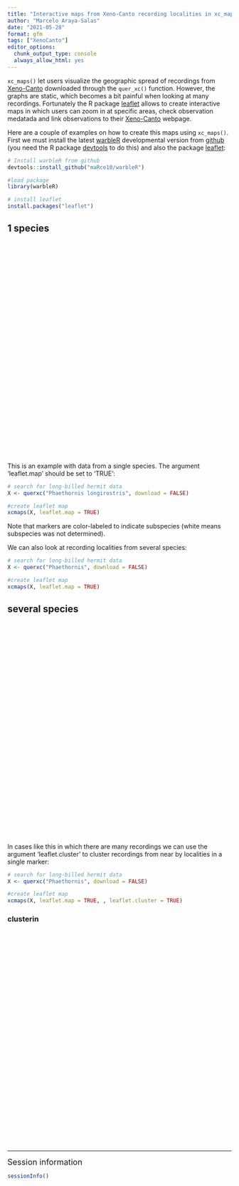 ```yaml
---
title: "Interactive maps from Xeno-Canto recording localities in xc_maps()"
author: "Marcelo Araya-Salas"
date: "2021-05-28"
format: gfm
tags: ["XenoCanto"]
editor_options: 
  chunk_output_type: console
  always_allow_html: yes
---
```


`xc_maps()` let users visualize the geographic spread of recordings from [Xeno-Canto](xeno-canto.org) downloaded through the `quer_xc()` function. However, the graphs are static, which becomes a bit painful when looking at many recordings. Fortunately the R package [leaflet](https://rstudio.github.io/leaflet/map_widget.html) allows to create interactive maps in which users can zoom in at specific areas, check observation medatada and link observations to their [Xeno-Canto](xeno-canto.org) webpage.

Here are a couple of examples on how to create this maps using `xc_maps()`. First we must install the latest [warbleR](https://cran.r-project.org/package=warbleR) developmental version from [github](http://github.com/) (you need the R package [devtools](https://cran.r-project.org/package=devtools) to do this) and also the package [leaflet](https://cran.r-project.org/package=leaflet): 


```r

# Install warbleR from github
devtools::install_github("maRce10/warbleR")

#load package
library(warbleR)

# install leaflet
install.packages("leaflet")

```

<div id="species" class="section level1">
<h1>1 species</h1>
<div id="htmlwidget-897efa451087324277d3" style="width:672px;height:480px;" class="leaflet html-widget"></div>
<script type="application/json" data-for="htmlwidget-897efa451087324277d3">{"x":{"options":{"crs":{"crsClass":"L.CRS.EPSG3857","code":null,"proj4def":null,"projectedBounds":null,"options":{}}},"calls":[{"method":"addTiles","args":["//{s}.tile.openstreetmap.org/{z}/{x}/{y}.png",null,null,{"minZoom":0,"maxZoom":18,"tileSize":256,"subdomains":"abc","errorTileUrl":"","tms":false,"noWrap":false,"zoomOffset":0,"zoomReverse":false,"opacity":1,"zIndex":1,"detectRetina":false,"attribution":"&copy; <a href=\"http://openstreetmap.org\">OpenStreetMap<\/a> contributors, <a href=\"http://creativecommons.org/licenses/by-sa/2.0/\">CC-BY-SA<\/a>"}]},{"method":"addAwesomeMarkers","args":[[17.539,17.539,9.2003,-2.4204,9.1314,9.1314,16.1332,8.939,-0.15,10.43,9.136797,10.430488,10.430488,10.430488,9.1332,9.1667,8.5194,8.5194,15.5909,16.1696,9.1332,13.237,13.166,13.166,15.5958,-3.8,-1.673,16.7,16.7,16.7,16.7,10.3333333333,9.7751,8.939,10.430488,10.430488,10.430488,10.430488,10.430488,10.430488,10.430488,10.430488,10.430488,10.430488,10.430488,10.430488,10.430488,10.430488,10.430488,10.430488,10.430488,10.430488,10.430488,10.430488,10.430488,10.430488,10.430488,10.430488,10.430488,10.430488,10.430488,10.430488,10.430488,10.430488,10.430488,10.430488,10.430488,10.430488,10.430488,10.430488,10.430488,10.430488,10.430488,10.5715,10.5715,10.5715,17.2226,8.9389,10.4314,15.0178,7.8401,9.1332,8.939,5.8334,5.8334,16.7,10.430488,10.430488,-2.1167,10.430488],[-89.1111,-89.1111,-79.9837,-79.6502,-79.7235,-79.7235,-90.9381,-78.465,-80.2,-84,-79.72363,-84.00628,-84.00628,-84.00628,-79.7195,-79.7667,-83.4071,-83.4071,-87.0633,-90.9035,-79.7195,-86.0546,-85.8629,-85.8629,-87.0617,-79.567,-80.786,-91.0833333333,-91.0833333333,-91.0833333333,-91.0833333333,-84,-84.6167,-78.465,-84.00628,-84.00628,-84.00628,-84.00628,-84.00628,-84.00628,-84.00628,-84.00628,-84.00628,-84.00628,-84.00628,-84.00628,-84.00628,-84.00628,-84.00628,-84.00628,-84.00628,-84.00628,-84.00628,-84.00628,-84.00628,-84.00628,-84.00628,-84.00628,-84.00628,-84.00628,-84.00628,-84.00628,-84.00628,-84.00628,-84.00628,-84.00628,-84.00628,-84.00628,-84.00628,-84.00628,-84.00628,-84.00628,-84.00628,-83.5207,-83.5207,-83.5207,-89.6237,-78.4651,-84.039,-84.8782,-77.6477,-79.7195,-78.465,-74.8667,-74.8667,-91.0833333333,-84.00628,-84.00628,-79.8334,-84.00628],{"icon":"ios-close","markerColor":["white","white","white","darkred","darkgreen","white","white","white","darkred","white","white","white","white","white","white","white","white","white","white","white","white","white","white","white","white","darkred","darkred","white","white","white","white","white","white","white","white","white","white","white","white","white","white","white","white","white","white","white","white","white","white","white","white","white","white","white","white","white","white","white","white","white","white","white","white","white","white","white","white","white","white","white","white","white","white","white","white","white","white","darkgreen","white","white","white","white","white","white","white","white","white","white","darkred","white"],"iconColor":"black","spin":false,"squareMarker":false,"iconRotate":0,"font":"monospace","prefix":"ion"},null,null,{"interactive":true,"draggable":false,"keyboard":true,"title":"","alt":"","zIndexOffset":0,"opacity":1,"riseOnHover":false,"riseOffset":250},["<b><a href='https://www.xeno-canto.org/522527'>XC522527<\/a><\/b><br/><i>Phaethornis longirostris<\/i><br/> Subspecies: not provided<br/> Country: Belize<br/> Locality: Chan Chich lodge<br/> Voc.type: song<br/> Recordist: Paul Driver<b><a href='https://www.xeno-canto.org/522527/download'><br/>listen<\/a>","<b><a href='https://www.xeno-canto.org/522526'>XC522526<\/a><\/b><br/><i>Phaethornis longirostris<\/i><br/> Subspecies: not provided<br/> Country: Belize<br/> Locality: Chan Chich lodge<br/> Voc.type: song<br/> Recordist: Paul Driver<b><a href='https://www.xeno-canto.org/522526/download'><br/>listen<\/a>","<b><a href='https://www.xeno-canto.org/497036'>XC497036<\/a><\/b><br/><i>Phaethornis longirostris<\/i><br/> Subspecies: not provided<br/> Country: Panama<br/> Locality: Achiote Road, Colón Province<br/> Voc.type: song<br/> Recordist: Jerome Fischer<b><a href='https://www.xeno-canto.org/497036/download'><br/>listen<\/a>","<b><a href='https://www.xeno-canto.org/512478'>XC512478<\/a><\/b><br/><i>Phaethornis longirostris<\/i><br/> Subspecies: baroni<br/> Country: Ecuador<br/> Locality: Manglares Churute NR, Guayas<br/> Voc.type: song<br/> Recordist: Hans Matheve<b><a href='https://www.xeno-canto.org/512478/download'><br/>listen<\/a>","<b><a href='https://www.xeno-canto.org/495384'>XC495384<\/a><\/b><br/><i>Phaethornis longirostris<\/i><br/> Subspecies: cephalus<br/> Country: Panama<br/> Locality: Panama Rainforest Discovery Centre<br/> Voc.type: call<br/> Recordist: Guy Kirwan<b><a href='https://www.xeno-canto.org/495384/download'><br/>listen<\/a>","<b><a href='https://www.xeno-canto.org/433645'>XC433645<\/a><\/b><br/><i>Phaethornis longirostris<\/i><br/> Subspecies: not provided<br/> Country: Panama<br/> Locality: Panama Rainforest Discovery Centre<br/> Voc.type: song<br/> Recordist: Oscar Campbell<b><a href='https://www.xeno-canto.org/433645/download'><br/>listen<\/a>","<b><a href='https://www.xeno-canto.org/402755'>XC402755<\/a><\/b><br/><i>Phaethornis longirostris<\/i><br/> Subspecies: not provided<br/> Country: Mexico<br/> Locality: Boca de Chajul, Marqués de Comillas, Chiapas<br/> Voc.type: alarm call<br/> Recordist: Marilyn Castillo<b><a href='https://www.xeno-canto.org/402755/download'><br/>listen<\/a>","<b><a href='https://www.xeno-canto.org/355350'>XC355350<\/a><\/b><br/><i>Phaethornis longirostris<\/i><br/> Subspecies: not provided<br/> Country: Panama<br/> Locality: Torti, San Francisco Nature Reserve, Panama <br/> Voc.type: song<br/> Recordist: Kent Livezey<b><a href='https://www.xeno-canto.org/355350/download'><br/>listen<\/a>","<b><a href='https://www.xeno-canto.org/282529'>XC282529<\/a><\/b><br/><i>Phaethornis longirostris<\/i><br/> Subspecies: baroni<br/> Country: Ecuador<br/> Locality: Manabí: \"Tito Santos Biological Station\"<br/> Voc.type: song at lek<br/> Recordist: Karl S. Berg<b><a href='https://www.xeno-canto.org/282529/download'><br/>listen<\/a>","<b><a href='https://www.xeno-canto.org/274377'>XC274377<\/a><\/b><br/><i>Phaethornis longirostris<\/i><br/> Subspecies: not provided<br/> Country: Costa Rica<br/> Locality: La Selva biological station, Heredia<br/> Voc.type: song<br/> Recordist: Peter Boesman<b><a href='https://www.xeno-canto.org/274377/download'><br/>listen<\/a>","<b><a href='https://www.xeno-canto.org/271499'>XC271499<\/a><\/b><br/><i>Phaethornis longirostris<\/i><br/> Subspecies: not provided<br/> Country: Panama<br/> Locality: Panama Rainforest discovery center<br/> Voc.type: song<br/> Recordist: Peter Boesman<b><a href='https://www.xeno-canto.org/271499/download'><br/>listen<\/a>","<b><a href='https://www.xeno-canto.org/154138'>XC154138<\/a><\/b><br/><i>Phaethornis longirostris<\/i><br/> Subspecies: not provided<br/> Country: Costa Rica<br/> Locality: La Selva Biological Station, Sarapiqui, Heredia<br/> Voc.type: song<br/> Recordist: Marcelo Araya-Salas<b><a href='https://www.xeno-canto.org/154138/download'><br/>listen<\/a>","<b><a href='https://www.xeno-canto.org/154129'>XC154129<\/a><\/b><br/><i>Phaethornis longirostris<\/i><br/> Subspecies: not provided<br/> Country: Costa Rica<br/> Locality: La Selva Biological Station, Sarapiqui, Heredia<br/> Voc.type: song<br/> Recordist: Marcelo Araya-Salas<b><a href='https://www.xeno-canto.org/154129/download'><br/>listen<\/a>","<b><a href='https://www.xeno-canto.org/154072'>XC154072<\/a><\/b><br/><i>Phaethornis longirostris<\/i><br/> Subspecies: not provided<br/> Country: Costa Rica<br/> Locality: La Selva Biological Station, Sarapiqui, Heredia<br/> Voc.type: song<br/> Recordist: Marcelo Araya-Salas<b><a href='https://www.xeno-canto.org/154072/download'><br/>listen<\/a>","<b><a href='https://www.xeno-canto.org/107762'>XC107762<\/a><\/b><br/><i>Phaethornis longirostris<\/i><br/> Subspecies: not provided<br/> Country: Panama<br/> Locality: Pipeline Road, Panama<br/> Voc.type: song<br/> Recordist: Klemens Steiof<b><a href='https://www.xeno-canto.org/107762/download'><br/>listen<\/a>","<b><a href='https://www.xeno-canto.org/31906'>XC31906<\/a><\/b><br/><i>Phaethornis longirostris<\/i><br/> Subspecies: not provided<br/> Country: Panama<br/> Locality: Pipeline Road, Colon<br/> Voc.type: lekking<br/> Recordist: Andrew Spencer<b><a href='https://www.xeno-canto.org/31906/download'><br/>listen<\/a>","<b><a href='https://www.xeno-canto.org/490055'>XC490055<\/a><\/b><br/><i>Phaethornis longirostris<\/i><br/> Subspecies: not provided<br/> Country: Costa Rica<br/> Locality: Puntarenas<br/> Voc.type: song<br/> Recordist: GABRIEL LEITE<b><a href='https://www.xeno-canto.org/490055/download'><br/>listen<\/a>","<b><a href='https://www.xeno-canto.org/490054'>XC490054<\/a><\/b><br/><i>Phaethornis longirostris<\/i><br/> Subspecies: not provided<br/> Country: Costa Rica<br/> Locality: Puntarenas<br/> Voc.type: song<br/> Recordist: GABRIEL LEITE<b><a href='https://www.xeno-canto.org/490054/download'><br/>listen<\/a>","<b><a href='https://www.xeno-canto.org/411247'>XC411247<\/a><\/b><br/><i>Phaethornis longirostris<\/i><br/> Subspecies: not provided<br/> Country: Honduras<br/> Locality: Rio Santiago Nature Resort, Masica, Departamento de Atlántida<br/> Voc.type: song<br/> Recordist: Oliver Komar<b><a href='https://www.xeno-canto.org/411247/download'><br/>listen<\/a>","<b><a href='https://www.xeno-canto.org/402754'>XC402754<\/a><\/b><br/><i>Phaethornis longirostris<\/i><br/> Subspecies: not provided<br/> Country: Mexico<br/> Locality: Marqués de Comillas, Chiapas<br/> Voc.type: flight call<br/> Recordist: Marilyn Castillo<b><a href='https://www.xeno-canto.org/402754/download'><br/>listen<\/a>","<b><a href='https://www.xeno-canto.org/361039'>XC361039<\/a><\/b><br/><i>Phaethornis longirostris<\/i><br/> Subspecies: not provided<br/> Country: Panama<br/> Locality: Pipeline Road, Soberania NP<br/> Voc.type: call<br/> Recordist: Kent Livezey<b><a href='https://www.xeno-canto.org/361039/download'><br/>listen<\/a>","<b><a href='https://www.xeno-canto.org/308485'>XC308485<\/a><\/b><br/><i>Phaethornis longirostris<\/i><br/> Subspecies: not provided<br/> Country: Nicaragua<br/> Locality: Reserva El Jaguar, Jinotega<br/> Voc.type: song<br/> Recordist: Orlando Jarquín G.<b><a href='https://www.xeno-canto.org/308485/download'><br/>listen<\/a>","<b><a href='https://www.xeno-canto.org/308316'>XC308316<\/a><\/b><br/><i>Phaethornis longirostris<\/i><br/> Subspecies: not provided<br/> Country: Nicaragua<br/> Locality: Estación Biológica UCA. Jinotega<br/> Voc.type: song<br/> Recordist: Orlando Jarquín G.<b><a href='https://www.xeno-canto.org/308316/download'><br/>listen<\/a>","<b><a href='https://www.xeno-canto.org/308315'>XC308315<\/a><\/b><br/><i>Phaethornis longirostris<\/i><br/> Subspecies: not provided<br/> Country: Nicaragua<br/> Locality: Estación Biológica UCA. Jinotega<br/> Voc.type: flight call<br/> Recordist: Orlando Jarquín G.<b><a href='https://www.xeno-canto.org/308315/download'><br/>listen<\/a>","<b><a href='https://www.xeno-canto.org/302403'>XC302403<\/a><\/b><br/><i>Phaethornis longirostris<\/i><br/> Subspecies: not provided<br/> Country: Honduras<br/> Locality: Río Santiago Nature Resort, Masica, Atlántida<br/> Voc.type: call<br/> Recordist: Alfonso Auerbach<b><a href='https://www.xeno-canto.org/302403/download'><br/>listen<\/a>","<b><a href='https://www.xeno-canto.org/264458'>XC264458<\/a><\/b><br/><i>Phaethornis longirostris<\/i><br/> Subspecies: baroni<br/> Country: Ecuador<br/> Locality: Loja: below Guaiquichuma<br/> Voc.type: song at lek<br/> Recordist: Paul Coopmans<b><a href='https://www.xeno-canto.org/264458/download'><br/>listen<\/a>","<b><a href='https://www.xeno-canto.org/238796'>XC238796<\/a><\/b><br/><i>Phaethornis longirostris<\/i><br/> Subspecies: baroni<br/> Country: Ecuador<br/> Locality: Manabí: Río Ayampe<br/> Voc.type: calls<br/> Recordist: Niels Krabbe<b><a href='https://www.xeno-canto.org/238796/download'><br/>listen<\/a>","<b><a href='https://www.xeno-canto.org/227581'>XC227581<\/a><\/b><br/><i>Phaethornis longirostris<\/i><br/> Subspecies: not provided<br/> Country: Mexico<br/> Locality: Bonampak, Chiapas<br/> Voc.type: song<br/> Recordist: Peter Boesman<b><a href='https://www.xeno-canto.org/227581/download'><br/>listen<\/a>","<b><a href='https://www.xeno-canto.org/227580'>XC227580<\/a><\/b><br/><i>Phaethornis longirostris<\/i><br/> Subspecies: not provided<br/> Country: Mexico<br/> Locality: Bonampak, Chiapas<br/> Voc.type: call<br/> Recordist: Peter Boesman<b><a href='https://www.xeno-canto.org/227580/download'><br/>listen<\/a>","<b><a href='https://www.xeno-canto.org/227579'>XC227579<\/a><\/b><br/><i>Phaethornis longirostris<\/i><br/> Subspecies: not provided<br/> Country: Mexico<br/> Locality: Bonampak, Chiapas<br/> Voc.type: song<br/> Recordist: Peter Boesman<b><a href='https://www.xeno-canto.org/227579/download'><br/>listen<\/a>","<b><a href='https://www.xeno-canto.org/227578'>XC227578<\/a><\/b><br/><i>Phaethornis longirostris<\/i><br/> Subspecies: not provided<br/> Country: Mexico<br/> Locality: Bonampak, Chiapas<br/> Voc.type: song<br/> Recordist: Peter Boesman<b><a href='https://www.xeno-canto.org/227578/download'><br/>listen<\/a>","<b><a href='https://www.xeno-canto.org/227577'>XC227577<\/a><\/b><br/><i>Phaethornis longirostris<\/i><br/> Subspecies: not provided<br/> Country: Costa Rica<br/> Locality: La Selva CR, Heredia<br/> Voc.type: song<br/> Recordist: Peter Boesman<b><a href='https://www.xeno-canto.org/227577/download'><br/>listen<\/a>","<b><a href='https://www.xeno-canto.org/166002'>XC166002<\/a><\/b><br/><i>Phaethornis longirostris<\/i><br/> Subspecies: not provided<br/> Country: Costa Rica<br/> Locality: Carara National Park, Puntarenas Province<br/> Voc.type: song<br/> Recordist: Mike Nelson<b><a href='https://www.xeno-canto.org/166002/download'><br/>listen<\/a>","<b><a href='https://www.xeno-canto.org/164769'>XC164769<\/a><\/b><br/><i>Phaethornis longirostris<\/i><br/> Subspecies: not provided<br/> Country: Panama<br/> Locality: Torti, San Francisco Nature Reserve, Panama <br/> Voc.type: call<br/> Recordist: James Bradley<b><a href='https://www.xeno-canto.org/164769/download'><br/>listen<\/a>","<b><a href='https://www.xeno-canto.org/154164'>XC154164<\/a><\/b><br/><i>Phaethornis longirostris<\/i><br/> Subspecies: not provided<br/> Country: Costa Rica<br/> Locality: La Selva Biological Station, Sarapiqui, Heredia<br/> Voc.type: song<br/> Recordist: Marcelo Araya-Salas<b><a href='https://www.xeno-canto.org/154164/download'><br/>listen<\/a>","<b><a href='https://www.xeno-canto.org/154163'>XC154163<\/a><\/b><br/><i>Phaethornis longirostris<\/i><br/> Subspecies: not provided<br/> Country: Costa Rica<br/> Locality: La Selva Biological Station, Sarapiqui, Heredia<br/> Voc.type: song<br/> Recordist: Marcelo Araya-Salas<b><a href='https://www.xeno-canto.org/154163/download'><br/>listen<\/a>","<b><a href='https://www.xeno-canto.org/154162'>XC154162<\/a><\/b><br/><i>Phaethornis longirostris<\/i><br/> Subspecies: not provided<br/> Country: Costa Rica<br/> Locality: La Selva Biological Station, Sarapiqui, Heredia<br/> Voc.type: song<br/> Recordist: Marcelo Araya-Salas<b><a href='https://www.xeno-canto.org/154162/download'><br/>listen<\/a>","<b><a href='https://www.xeno-canto.org/154160'>XC154160<\/a><\/b><br/><i>Phaethornis longirostris<\/i><br/> Subspecies: not provided<br/> Country: Costa Rica<br/> Locality: La Selva Biological Station, Sarapiqui, Heredia<br/> Voc.type: song<br/> Recordist: Marcelo Araya-Salas<b><a href='https://www.xeno-canto.org/154160/download'><br/>listen<\/a>","<b><a href='https://www.xeno-canto.org/154159'>XC154159<\/a><\/b><br/><i>Phaethornis longirostris<\/i><br/> Subspecies: not provided<br/> Country: Costa Rica<br/> Locality: La Selva Biological Station, Sarapiqui, Heredia<br/> Voc.type: song<br/> Recordist: Marcelo Araya-Salas<b><a href='https://www.xeno-canto.org/154159/download'><br/>listen<\/a>","<b><a href='https://www.xeno-canto.org/154156'>XC154156<\/a><\/b><br/><i>Phaethornis longirostris<\/i><br/> Subspecies: not provided<br/> Country: Costa Rica<br/> Locality: La Selva Biological Station, Sarapiqui, Heredia<br/> Voc.type: song<br/> Recordist: Marcelo Araya-Salas<b><a href='https://www.xeno-canto.org/154156/download'><br/>listen<\/a>","<b><a href='https://www.xeno-canto.org/154155'>XC154155<\/a><\/b><br/><i>Phaethornis longirostris<\/i><br/> Subspecies: not provided<br/> Country: Costa Rica<br/> Locality: La Selva Biological Station, Sarapiqui, Heredia<br/> Voc.type: song<br/> Recordist: Marcelo Araya-Salas<b><a href='https://www.xeno-canto.org/154155/download'><br/>listen<\/a>","<b><a href='https://www.xeno-canto.org/154151'>XC154151<\/a><\/b><br/><i>Phaethornis longirostris<\/i><br/> Subspecies: not provided<br/> Country: Costa Rica<br/> Locality: La Selva Biological Station, Sarapiqui, Heredia<br/> Voc.type: song<br/> Recordist: Marcelo Araya-Salas<b><a href='https://www.xeno-canto.org/154151/download'><br/>listen<\/a>","<b><a href='https://www.xeno-canto.org/154150'>XC154150<\/a><\/b><br/><i>Phaethornis longirostris<\/i><br/> Subspecies: not provided<br/> Country: Costa Rica<br/> Locality: La Selva Biological Station, Sarapiqui, Heredia<br/> Voc.type: song<br/> Recordist: Marcelo Araya-Salas<b><a href='https://www.xeno-canto.org/154150/download'><br/>listen<\/a>","<b><a href='https://www.xeno-canto.org/154149'>XC154149<\/a><\/b><br/><i>Phaethornis longirostris<\/i><br/> Subspecies: not provided<br/> Country: Costa Rica<br/> Locality: La Selva Biological Station, Sarapiqui, Heredia<br/> Voc.type: song<br/> Recordist: Marcelo Araya-Salas<b><a href='https://www.xeno-canto.org/154149/download'><br/>listen<\/a>","<b><a href='https://www.xeno-canto.org/154144'>XC154144<\/a><\/b><br/><i>Phaethornis longirostris<\/i><br/> Subspecies: not provided<br/> Country: Costa Rica<br/> Locality: La Selva Biological Station, Sarapiqui, Heredia<br/> Voc.type: song<br/> Recordist: Marcelo Araya-Salas<b><a href='https://www.xeno-canto.org/154144/download'><br/>listen<\/a>","<b><a href='https://www.xeno-canto.org/154143'>XC154143<\/a><\/b><br/><i>Phaethornis longirostris<\/i><br/> Subspecies: not provided<br/> Country: Costa Rica<br/> Locality: La Selva Biological Station, Sarapiqui, Heredia<br/> Voc.type: song<br/> Recordist: Marcelo Araya-Salas<b><a href='https://www.xeno-canto.org/154143/download'><br/>listen<\/a>","<b><a href='https://www.xeno-canto.org/154139'>XC154139<\/a><\/b><br/><i>Phaethornis longirostris<\/i><br/> Subspecies: not provided<br/> Country: Costa Rica<br/> Locality: La Selva Biological Station, Sarapiqui, Heredia<br/> Voc.type: song<br/> Recordist: Marcelo Araya-Salas<b><a href='https://www.xeno-canto.org/154139/download'><br/>listen<\/a>","<b><a href='https://www.xeno-canto.org/154134'>XC154134<\/a><\/b><br/><i>Phaethornis longirostris<\/i><br/> Subspecies: not provided<br/> Country: Costa Rica<br/> Locality: La Selva Biological Station, Sarapiqui, Heredia<br/> Voc.type: song<br/> Recordist: Marcelo Araya-Salas<b><a href='https://www.xeno-canto.org/154134/download'><br/>listen<\/a>","<b><a href='https://www.xeno-canto.org/154128'>XC154128<\/a><\/b><br/><i>Phaethornis longirostris<\/i><br/> Subspecies: not provided<br/> Country: Costa Rica<br/> Locality: La Selva Biological Station, Sarapiqui, Heredia<br/> Voc.type: song<br/> Recordist: Marcelo Araya-Salas<b><a href='https://www.xeno-canto.org/154128/download'><br/>listen<\/a>","<b><a href='https://www.xeno-canto.org/154124'>XC154124<\/a><\/b><br/><i>Phaethornis longirostris<\/i><br/> Subspecies: not provided<br/> Country: Costa Rica<br/> Locality: La Selva Biological Station, Sarapiqui, Heredia<br/> Voc.type: song<br/> Recordist: Marcelo Araya-Salas<b><a href='https://www.xeno-canto.org/154124/download'><br/>listen<\/a>","<b><a href='https://www.xeno-canto.org/154123'>XC154123<\/a><\/b><br/><i>Phaethornis longirostris<\/i><br/> Subspecies: not provided<br/> Country: Costa Rica<br/> Locality: La Selva Biological Station, Sarapiqui, Heredia<br/> Voc.type: song<br/> Recordist: Marcelo Araya-Salas<b><a href='https://www.xeno-canto.org/154123/download'><br/>listen<\/a>","<b><a href='https://www.xeno-canto.org/154122'>XC154122<\/a><\/b><br/><i>Phaethornis longirostris<\/i><br/> Subspecies: not provided<br/> Country: Costa Rica<br/> Locality: La Selva Biological Station, Sarapiqui, Heredia<br/> Voc.type: song<br/> Recordist: Marcelo Araya-Salas<b><a href='https://www.xeno-canto.org/154122/download'><br/>listen<\/a>","<b><a href='https://www.xeno-canto.org/154116'>XC154116<\/a><\/b><br/><i>Phaethornis longirostris<\/i><br/> Subspecies: not provided<br/> Country: Costa Rica<br/> Locality: La Selva Biological Station, Sarapiqui, Heredia<br/> Voc.type: song<br/> Recordist: Marcelo Araya-Salas<b><a href='https://www.xeno-canto.org/154116/download'><br/>listen<\/a>","<b><a href='https://www.xeno-canto.org/154115'>XC154115<\/a><\/b><br/><i>Phaethornis longirostris<\/i><br/> Subspecies: not provided<br/> Country: Costa Rica<br/> Locality: La Selva Biological Station, Sarapiqui, Heredia<br/> Voc.type: song<br/> Recordist: Marcelo Araya-Salas<b><a href='https://www.xeno-canto.org/154115/download'><br/>listen<\/a>","<b><a href='https://www.xeno-canto.org/154114'>XC154114<\/a><\/b><br/><i>Phaethornis longirostris<\/i><br/> Subspecies: not provided<br/> Country: Costa Rica<br/> Locality: La Selva Biological Station, Sarapiqui, Heredia<br/> Voc.type: song<br/> Recordist: Marcelo Araya-Salas<b><a href='https://www.xeno-canto.org/154114/download'><br/>listen<\/a>","<b><a href='https://www.xeno-canto.org/154108'>XC154108<\/a><\/b><br/><i>Phaethornis longirostris<\/i><br/> Subspecies: not provided<br/> Country: Costa Rica<br/> Locality: La Selva Biological Station, Sarapiqui, Heredia<br/> Voc.type: song<br/> Recordist: Marcelo Araya-Salas<b><a href='https://www.xeno-canto.org/154108/download'><br/>listen<\/a>","<b><a href='https://www.xeno-canto.org/154107'>XC154107<\/a><\/b><br/><i>Phaethornis longirostris<\/i><br/> Subspecies: not provided<br/> Country: Costa Rica<br/> Locality: La Selva Biological Station, Sarapiqui, Heredia<br/> Voc.type: song<br/> Recordist: Marcelo Araya-Salas<b><a href='https://www.xeno-canto.org/154107/download'><br/>listen<\/a>","<b><a href='https://www.xeno-canto.org/154106'>XC154106<\/a><\/b><br/><i>Phaethornis longirostris<\/i><br/> Subspecies: not provided<br/> Country: Costa Rica<br/> Locality: La Selva Biological Station, Sarapiqui, Heredia<br/> Voc.type: song<br/> Recordist: Marcelo Araya-Salas<b><a href='https://www.xeno-canto.org/154106/download'><br/>listen<\/a>","<b><a href='https://www.xeno-canto.org/154083'>XC154083<\/a><\/b><br/><i>Phaethornis longirostris<\/i><br/> Subspecies: not provided<br/> Country: Costa Rica<br/> Locality: La Selva Biological Station, Sarapiqui, Heredia<br/> Voc.type: song<br/> Recordist: Marcelo Araya-Salas<b><a href='https://www.xeno-canto.org/154083/download'><br/>listen<\/a>","<b><a href='https://www.xeno-canto.org/154081'>XC154081<\/a><\/b><br/><i>Phaethornis longirostris<\/i><br/> Subspecies: not provided<br/> Country: Costa Rica<br/> Locality: La Selva Biological Station, Sarapiqui, Heredia<br/> Voc.type: song<br/> Recordist: Marcelo Araya-Salas<b><a href='https://www.xeno-canto.org/154081/download'><br/>listen<\/a>","<b><a href='https://www.xeno-canto.org/154079'>XC154079<\/a><\/b><br/><i>Phaethornis longirostris<\/i><br/> Subspecies: not provided<br/> Country: Costa Rica<br/> Locality: La Selva Biological Station, Sarapiqui, Heredia<br/> Voc.type: song<br/> Recordist: Marcelo Araya-Salas<b><a href='https://www.xeno-canto.org/154079/download'><br/>listen<\/a>","<b><a href='https://www.xeno-canto.org/154078'>XC154078<\/a><\/b><br/><i>Phaethornis longirostris<\/i><br/> Subspecies: not provided<br/> Country: Costa Rica<br/> Locality: La Selva Biological Station, Sarapiqui, Heredia<br/> Voc.type: song<br/> Recordist: Marcelo Araya-Salas<b><a href='https://www.xeno-canto.org/154078/download'><br/>listen<\/a>","<b><a href='https://www.xeno-canto.org/154076'>XC154076<\/a><\/b><br/><i>Phaethornis longirostris<\/i><br/> Subspecies: not provided<br/> Country: Costa Rica<br/> Locality: La Selva Biological Station, Sarapiqui, Heredia<br/> Voc.type: song<br/> Recordist: Marcelo Araya-Salas<b><a href='https://www.xeno-canto.org/154076/download'><br/>listen<\/a>","<b><a href='https://www.xeno-canto.org/154070'>XC154070<\/a><\/b><br/><i>Phaethornis longirostris<\/i><br/> Subspecies: not provided<br/> Country: Costa Rica<br/> Locality: La Selva Biological Station, Sarapiqui, Heredia<br/> Voc.type: song<br/> Recordist: Marcelo Araya-Salas<b><a href='https://www.xeno-canto.org/154070/download'><br/>listen<\/a>","<b><a href='https://www.xeno-canto.org/154069'>XC154069<\/a><\/b><br/><i>Phaethornis longirostris<\/i><br/> Subspecies: not provided<br/> Country: Costa Rica<br/> Locality: La Selva Biological Station, Sarapiqui, Heredia<br/> Voc.type: song<br/> Recordist: Marcelo Araya-Salas<b><a href='https://www.xeno-canto.org/154069/download'><br/>listen<\/a>","<b><a href='https://www.xeno-canto.org/154068'>XC154068<\/a><\/b><br/><i>Phaethornis longirostris<\/i><br/> Subspecies: not provided<br/> Country: Costa Rica<br/> Locality: La Selva Biological Station, Sarapiqui, Heredia<br/> Voc.type: song<br/> Recordist: Marcelo Araya-Salas<b><a href='https://www.xeno-canto.org/154068/download'><br/>listen<\/a>","<b><a href='https://www.xeno-canto.org/154067'>XC154067<\/a><\/b><br/><i>Phaethornis longirostris<\/i><br/> Subspecies: not provided<br/> Country: Costa Rica<br/> Locality: La Selva Biological Station, Sarapiqui, Heredia<br/> Voc.type: song<br/> Recordist: Marcelo Araya-Salas<b><a href='https://www.xeno-canto.org/154067/download'><br/>listen<\/a>","<b><a href='https://www.xeno-canto.org/154066'>XC154066<\/a><\/b><br/><i>Phaethornis longirostris<\/i><br/> Subspecies: not provided<br/> Country: Costa Rica<br/> Locality: La Selva Biological Station, Sarapiqui, Heredia<br/> Voc.type: song<br/> Recordist: Marcelo Araya-Salas<b><a href='https://www.xeno-canto.org/154066/download'><br/>listen<\/a>","<b><a href='https://www.xeno-canto.org/154065'>XC154065<\/a><\/b><br/><i>Phaethornis longirostris<\/i><br/> Subspecies: not provided<br/> Country: Costa Rica<br/> Locality: La Selva Biological Station, Sarapiqui, Heredia<br/> Voc.type: song<br/> Recordist: Marcelo Araya-Salas<b><a href='https://www.xeno-canto.org/154065/download'><br/>listen<\/a>","<b><a href='https://www.xeno-canto.org/154064'>XC154064<\/a><\/b><br/><i>Phaethornis longirostris<\/i><br/> Subspecies: not provided<br/> Country: Costa Rica<br/> Locality: La Selva Biological Station, Sarapiqui, Heredia<br/> Voc.type: song<br/> Recordist: Marcelo Araya-Salas<b><a href='https://www.xeno-canto.org/154064/download'><br/>listen<\/a>","<b><a href='https://www.xeno-canto.org/154063'>XC154063<\/a><\/b><br/><i>Phaethornis longirostris<\/i><br/> Subspecies: not provided<br/> Country: Costa Rica<br/> Locality: La Selva Biological Station, Sarapiqui, Heredia<br/> Voc.type: song<br/> Recordist: Marcelo Araya-Salas<b><a href='https://www.xeno-canto.org/154063/download'><br/>listen<\/a>","<b><a href='https://www.xeno-canto.org/154062'>XC154062<\/a><\/b><br/><i>Phaethornis longirostris<\/i><br/> Subspecies: not provided<br/> Country: Costa Rica<br/> Locality: La Selva Biological Station, Sarapiqui, Heredia<br/> Voc.type: song<br/> Recordist: Marcelo Araya-Salas<b><a href='https://www.xeno-canto.org/154062/download'><br/>listen<\/a>","<b><a href='https://www.xeno-canto.org/154061'>XC154061<\/a><\/b><br/><i>Phaethornis longirostris<\/i><br/> Subspecies: not provided<br/> Country: Costa Rica<br/> Locality: La Selva Biological Station, Sarapiqui, Heredia<br/> Voc.type: song<br/> Recordist: Marcelo Araya-Salas<b><a href='https://www.xeno-canto.org/154061/download'><br/>listen<\/a>","<b><a href='https://www.xeno-canto.org/140627'>XC140627<\/a><\/b><br/><i>Phaethornis longirostris<\/i><br/> Subspecies: not provided<br/> Country: Costa Rica<br/> Locality: Colorado, Sarapiqui, Limon<br/> Voc.type: song<br/> Recordist: Fernand DEROUSSEN<b><a href='https://www.xeno-canto.org/140627/download'><br/>listen<\/a>","<b><a href='https://www.xeno-canto.org/140617'>XC140617<\/a><\/b><br/><i>Phaethornis longirostris<\/i><br/> Subspecies: not provided<br/> Country: Costa Rica<br/> Locality: Colorado, Sarapiqui, Limon<br/> Voc.type: song<br/> Recordist: Fernand DEROUSSEN<b><a href='https://www.xeno-canto.org/140617/download'><br/>listen<\/a>","<b><a href='https://www.xeno-canto.org/140608'>XC140608<\/a><\/b><br/><i>Phaethornis longirostris<\/i><br/> Subspecies: not provided<br/> Country: Costa Rica<br/> Locality: Colorado, Sarapiqui, Limon<br/> Voc.type: song<br/> Recordist: Fernand DEROUSSEN<b><a href='https://www.xeno-canto.org/140608/download'><br/>listen<\/a>","<b><a href='https://www.xeno-canto.org/125964'>XC125964<\/a><\/b><br/><i>Phaethornis longirostris<\/i><br/> Subspecies: not provided<br/> Country: Guatemala<br/> Locality: Tikal National Park, Peten<br/> Voc.type: call<br/> Recordist: Mike Nelson<b><a href='https://www.xeno-canto.org/125964/download'><br/>listen<\/a>","<b><a href='https://www.xeno-canto.org/46976'>XC46976<\/a><\/b><br/><i>Phaethornis longirostris<\/i><br/> Subspecies: cephalus<br/> Country: Panama<br/> Locality: Torti, San Francisco Nature Reserve, Panama<br/> Voc.type: song<br/> Recordist: Mike Nelson<b><a href='https://www.xeno-canto.org/46976/download'><br/>listen<\/a>","<b><a href='https://www.xeno-canto.org/15543'>XC15543<\/a><\/b><br/><i>Phaethornis longirostris<\/i><br/> Subspecies: not provided<br/> Country: Costa Rica<br/> Locality: La Selva, Sarapiqui, Heredia<br/> Voc.type: 300<br/> Recordist: Don Jones<b><a href='https://www.xeno-canto.org/15543/download'><br/>listen<\/a>","<b><a href='https://www.xeno-canto.org/529179'>XC529179<\/a><\/b><br/><i>Phaethornis longirostris<\/i><br/> Subspecies: not provided<br/> Country: Honduras<br/> Locality: Wimpi, south of Krausirpi, Departamento de gracias a dios<br/> Voc.type: male, song<br/> Recordist: Oliver Komar<b><a href='https://www.xeno-canto.org/529179/download'><br/>listen<\/a>","<b><a href='https://www.xeno-canto.org/519609'>XC519609<\/a><\/b><br/><i>Phaethornis longirostris<\/i><br/> Subspecies: not provided<br/> Country: Panama<br/> Locality: Darién Province (On Boca de Cupe trail on way to Cana, inside Darien National Park)<br/> Voc.type: song<br/> Recordist: Oliver Komar<b><a href='https://www.xeno-canto.org/519609/download'><br/>listen<\/a>","<b><a href='https://www.xeno-canto.org/410599'>XC410599<\/a><\/b><br/><i>Phaethornis longirostris<\/i><br/> Subspecies: not provided<br/> Country: Panama<br/> Locality: Pipeline Road, Soberania NP<br/> Voc.type: song, wing whirrs<br/> Recordist: Kent Livezey<b><a href='https://www.xeno-canto.org/410599/download'><br/>listen<\/a>","<b><a href='https://www.xeno-canto.org/355346'>XC355346<\/a><\/b><br/><i>Phaethornis longirostris<\/i><br/> Subspecies: not provided<br/> Country: Panama<br/> Locality: Torti, San Francisco Nature Reserve, Panama <br/> Voc.type: song<br/> Recordist: Kent Livezey<b><a href='https://www.xeno-canto.org/355346/download'><br/>listen<\/a>","<b><a href='https://www.xeno-canto.org/244815'>XC244815<\/a><\/b><br/><i>Phaethornis longirostris<\/i><br/> Subspecies: not provided<br/> Country: Colombia<br/> Locality: Reserva Natural Cañon del Río Claro “ El Refugio”, Antioquia<br/> Voc.type: lek, song<br/> Recordist: Oscar Humberto Marín Gómez<b><a href='https://www.xeno-canto.org/244815/download'><br/>listen<\/a>","<b><a href='https://www.xeno-canto.org/244814'>XC244814<\/a><\/b><br/><i>Phaethornis longirostris<\/i><br/> Subspecies: not provided<br/> Country: Colombia<br/> Locality: Reserva Natural Cañon del Río Claro “ El Refugio”, Antioquia<br/> Voc.type: lek, song<br/> Recordist: Oscar Humberto Marín Gómez<b><a href='https://www.xeno-canto.org/244814/download'><br/>listen<\/a>","<b><a href='https://www.xeno-canto.org/227583'>XC227583<\/a><\/b><br/><i>Phaethornis longirostris<\/i><br/> Subspecies: not provided<br/> Country: Mexico<br/> Locality: Bonampak, Chiapas<br/> Voc.type: song<br/> Recordist: Peter Boesman<b><a href='https://www.xeno-canto.org/227583/download'><br/>listen<\/a>","<b><a href='https://www.xeno-canto.org/154161'>XC154161<\/a><\/b><br/><i>Phaethornis longirostris<\/i><br/> Subspecies: not provided<br/> Country: Costa Rica<br/> Locality: La Selva Biological Station, Sarapiqui, Heredia<br/> Voc.type: song<br/> Recordist: Marcelo Araya-Salas<b><a href='https://www.xeno-canto.org/154161/download'><br/>listen<\/a>","<b><a href='https://www.xeno-canto.org/154080'>XC154080<\/a><\/b><br/><i>Phaethornis longirostris<\/i><br/> Subspecies: not provided<br/> Country: Costa Rica<br/> Locality: La Selva Biological Station, Sarapiqui, Heredia<br/> Voc.type: song<br/> Recordist: Marcelo Araya-Salas<b><a href='https://www.xeno-canto.org/154080/download'><br/>listen<\/a>","<b><a href='https://www.xeno-canto.org/10426'>XC10426<\/a><\/b><br/><i>Phaethornis longirostris<\/i><br/> Subspecies: baroni<br/> Country: Ecuador<br/> Locality: Naranjal-Cuenca road, Guayas<br/> Voc.type: song<br/> Recordist: Wouter Halfwerk<b><a href='https://www.xeno-canto.org/10426/download'><br/>listen<\/a>","<b><a href='https://www.xeno-canto.org/154071'>XC154071<\/a><\/b><br/><i>Phaethornis longirostris<\/i><br/> Subspecies: not provided<br/> Country: Costa Rica<br/> Locality: La Selva Biological Station, Sarapiqui, Heredia<br/> Voc.type: song<br/> Recordist: Marcelo Araya-Salas<b><a href='https://www.xeno-canto.org/154071/download'><br/>listen<\/a>"],null,null,null,["Subsp. not provided","Subsp. not provided","Subsp. not provided","baroni","cephalus","Subsp. not provided","Subsp. not provided","Subsp. not provided","baroni","Subsp. not provided","Subsp. not provided","Subsp. not provided","Subsp. not provided","Subsp. not provided","Subsp. not provided","Subsp. not provided","Subsp. not provided","Subsp. not provided","Subsp. not provided","Subsp. not provided","Subsp. not provided","Subsp. not provided","Subsp. not provided","Subsp. not provided","Subsp. not provided","baroni","baroni","Subsp. not provided","Subsp. not provided","Subsp. not provided","Subsp. not provided","Subsp. not provided","Subsp. not provided","Subsp. not provided","Subsp. not provided","Subsp. not provided","Subsp. not provided","Subsp. not provided","Subsp. not provided","Subsp. not provided","Subsp. not provided","Subsp. not provided","Subsp. not provided","Subsp. not provided","Subsp. not provided","Subsp. not provided","Subsp. not provided","Subsp. not provided","Subsp. not provided","Subsp. not provided","Subsp. not provided","Subsp. not provided","Subsp. not provided","Subsp. not provided","Subsp. not provided","Subsp. not provided","Subsp. not provided","Subsp. not provided","Subsp. not provided","Subsp. not provided","Subsp. not provided","Subsp. not provided","Subsp. not provided","Subsp. not provided","Subsp. not provided","Subsp. not provided","Subsp. not provided","Subsp. not provided","Subsp. not provided","Subsp. not provided","Subsp. not provided","Subsp. not provided","Subsp. not provided","Subsp. not provided","Subsp. not provided","Subsp. not provided","Subsp. not provided","cephalus","Subsp. not provided","Subsp. not provided","Subsp. not provided","Subsp. not provided","Subsp. not provided","Subsp. not provided","Subsp. not provided","Subsp. not provided","Subsp. not provided","Subsp. not provided","baroni","Subsp. not provided"],{"interactive":false,"permanent":false,"direction":"auto","opacity":1,"offset":[0,0],"textsize":"10px","textOnly":false,"className":"","sticky":true},null]},{"method":"addMiniMap","args":[null,null,"bottomright",150,150,19,19,-5,false,false,false,false,false,false,{"color":"#ff7800","weight":1,"clickable":false},{"color":"#000000","weight":1,"clickable":false,"opacity":0,"fillOpacity":0},{"hideText":"Hide MiniMap","showText":"Show MiniMap"},[]]},{"method":"addEasyButton","args":[{"icon":"fa-globe","title":"Zoom to full view","onClick":"function(btn, map){ map.setZoom(1); }","position":"topleft"}]}],"limits":{"lat":[-3.8,17.539],"lng":[-91.0833333333,-74.8667]}},"evals":["calls.3.args.0.onClick"],"jsHooks":[]}</script>
</div>


This is an example with data from a single species. The argument 'leaflet.map' should be set to 'TRUE':

```r

# search for long-billed hermit data
X <- querxc("Phaethornis longirostris", download = FALSE)

#create leaflet map
xcmaps(X, leaflet.map = TRUE)

```

Note that markers are color-labeled to indicate subspecies (white means subspecies was not determined).  


We can also look at recording localities from several species:

```r

# search for long-billed hermit data
X <- querxc("Phaethornis", download = FALSE)

#create leaflet map
xcmaps(X, leaflet.map = TRUE)

```


<div id="several-species" class="section level1">
<h1>several species</h1>
<div id="htmlwidget-a1eac8aec61ccbd481bd" style="width:672px;height:480px;" class="leaflet html-widget"></div>
<script type="application/json" data-for="htmlwidget-a1eac8aec61ccbd481bd">{"x":{"options":{"crs":{"crsClass":"L.CRS.EPSG3857","code":null,"proj4def":null,"projectedBounds":null,"options":{}}},"calls":[{"method":"addTiles","args":["//{s}.tile.openstreetmap.org/{z}/{x}/{y}.png",null,null,{"minZoom":0,"maxZoom":18,"tileSize":256,"subdomains":"abc","errorTileUrl":"","tms":false,"noWrap":false,"zoomOffset":0,"zoomReverse":false,"opacity":1,"zIndex":1,"detectRetina":false,"attribution":"&copy; <a href=\"http://openstreetmap.org\">OpenStreetMap<\/a> contributors, <a href=\"http://creativecommons.org/licenses/by-sa/2.0/\">CC-BY-SA<\/a>"}]},{"method":"addAwesomeMarkers","args":[[5.6271,5.6271,5.6271,0.1607,0.75,0.867,1.064,1.064,0.867,0.867,1.033,0.867,0.85,1.064,0.733,0.8,0.867,-3.654,1.3001,1.3001,1.3001,-3.491,0.117,-0.593,0.0736,6.1133,0.9562,0.217,0.217,0.346,0.346,0.533,1.3001,1.3001,1.3001,1.3001,0.117,-3.491,0.0591,-0.081,3.9057,-0.081,0.104,0.136,0.10259,-0.01,0.6923,0.217,1.3001,1.0909,0.2578,0.0742,0.0742,0.4667,0.4667,10.1614,4.931,4.931,7.998,5.0791,6.8662,-4.108,-2.432,-5.6708,6.1064,6.1064,6.1064,6.1064,6.1064,6.1064,6.1064,6.1064,4.6717,4.6717,5.5883,9.166,6.9862,-4.1139,5.0844444,8.7857,7.1244444,2.7975,4.9308,0.6513,5.0647,3.3335,-0.683,-2.432,6.8662,-0.731,-0.693,-4.108,-0.833,-4.95,6.18,6.18,6.18,6.18,6.18,6.18,6.18,-2.432,-4.108,-5.6708,5.0783,5.0791,5.0791,9.1522,4.5538,4.6717,-4.1139,9.166,8.7807,10.2189,8.7834,8.7834,-4.1139,10.232,10.21,2.7975,4.843,-2.432,-4.108,-0.712,8.646428,8.646428,5.0783,10.709,10.305,4.6717,4.6717,4.6717,4.5538,10.2501,-5.7134,6.9834,-4.1139,2.7975,-5.6667,4.6717,4.6501,-4.06472,-4.1139,-0.4383,-9.5981,-3.6,-3.2653,-12.8659,-11.476,-12.335,-0.498,-3.5128,-0.4714,-11.476,-11.476,-10.53816667,-9.3828,-11.8667,-11.8667,-11.8667,-11.8667,-11.8667,-5.0494,5.76,-9.0343,-9.64,-3.4501,17.539,17.539,9.2003,-2.4204,9.1314,9.1314,16.1332,8.939,-0.15,10.43,9.136797,10.430488,10.430488,10.430488,9.1332,9.1667,8.5194,8.5194,15.5909,16.1696,9.1332,13.237,13.166,13.166,15.5958,-3.8,-1.673,16.7,16.7,16.7,16.7,10.3333333333,9.7751,8.939,10.430488,10.430488,10.430488,10.430488,10.430488,10.430488,10.430488,10.430488,10.430488,10.430488,10.430488,10.430488,10.430488,10.430488,10.430488,10.430488,10.430488,10.430488,10.430488,10.430488,10.430488,10.430488,10.430488,10.430488,10.430488,10.430488,10.430488,10.430488,10.430488,10.430488,10.430488,10.430488,10.430488,10.430488,10.430488,10.430488,10.430488,10.430488,10.430488,10.5715,10.5715,10.5715,17.2226,8.9389,10.4314,15.0178,7.8401,9.1332,8.939,5.8334,5.8334,16.7,10.430488,10.430488,-2.1167,10.430488,21.4955,21.4831,21.4831,4.6413,-5.421313,-2.4042,-2.0118,-0.1334,-0.1334,-0.1334,4.85,4.85,4.85,-1.5849,-6.6021,3.6217,-3.2939,4.725,3.01667,3.01667,4.6006,4.2448,-3.8141,-1.2067,-1.099,4.9448,4.9539,4.85,4.94179,5,-9.5981,-1.8097,-3.9187,6.1501,4.2448,-2.6034,5.6709,1.4546,-1.095,5.6709,5.6709,4.2448,-2.0054,-4.2326,-0.4714,-9.574525,-0.472,-0.507,-2.54,1.8888,-4.6038,-0.6742,5.4092,-9.2119,0.4986111,0.4986111,0.4986111,0.4986111,0.1572222,0.1572222,0.1672222,0.1672222,-9.1992,-6.97,-4.7854,-7.4489,-0.5261,-18.1053,4.7216,-18.1053,-1.1034,-1.117,-2.55,-0.526,-0.641,5.327,-6.7394,-0.4714,-0.4714,-0.532,-9.790833333,4.548,-3.6228,-3.2334,5.1567,-3.2492,-4.388175,-0.6742,-22,-17.0834,2.667,1.3001,0.893,0.9,0.9,5.234,5.234,6.1298,-0.271,1.3,0.783,0.783,-0.589,-0.589,-0.051,1.3001,1.3001,1.3001,1.3001,1.3001,1.3001,1.3001,1.3001,1.3001,1.3001,1.3001,4.7417,-3.9992,-5.671292,0.01,-5.7009,0.01,5.2308333,1.6169444,1.6169444,2.7975,0.555,1.3001,-5.1035,-5.1035,-0.081,-0.0523,5.2431,-5.671292,-5.8226,6.6389,-0.0523,4.6683,5.3841,-0.0523,-6.4515,-6.3976,-4.2889,-4.2889,-5.4957,-5.441,-12.5692,-12.3992,-12.5692,-0.4714,-9.9963,-9.9963,0.5362,4.7216,-2.4042,-0.641,-0.507,-0.498,-0.398,-0.641,-0.641,-0.641,-0.4714,-0.6742,-3.8334,4.7301,0.1863889,0.4986111,0.5291667,0.5291667,0.5344444,0.5175,0.5175,0.4986111,0.1672222,-9.556,-9.556,-3.9777,-0.4714,-3.8334,-0.6742,0.5292,-2.55,-2.55,-1.8097,4.9301,-0.4714,-1.035,4.351,6.0498,5.76,6.95,4.1809,8.0196,10.9737,5.76,4.01,6.28,-26.8071,-22.7968,-27.3536,-23.8312,-14.4123,-23.2314,-25.4481,-23.7745,-24.0037,-24.0037,-24.0037,-20.618021,-24.2783,-24.1276,-22.4503,-22.4503,-14.5439,-15.3851,-22.8745,-22.435,-23.2692,-22.448,-22.4667,-24.2783,-25.3334,-22.4667,-22.4667,-23.2001,-24.2667,-23.9832,-22.4902,-23.4667,-24.2759,-23.4006,-25.716791,-27.258,-27.1737,-14.3834,-22.3731,-26.9334,-20.618021,-22.3926,-22.803,-24.2834,-22.44,-23.7745,-22.435,-24.2783,-19.8834,-15.3851,-23.9557,-23.418,-28.7888,-22.2864,-28.5186,-20.6107,-20.6665,-23.1161,-15.3851,-23.6334,-24.017146,-22.8667,-24.2667,-25.3334,-24.2667,-14.3834,-15.3851,-22.4667,-23.6334,-23.6334,-19.8834,-25.3334,-25.716791,-25.716791,-27.27,-27.258,-27.39726,-26.7776,-26.7117,-24.2759,-26.48333,-23.36417,-22.448,-14.3834,-24.017146,-14.412322,-25.533,-27.275,-27.275,-28.6494,-26.48333,-23.3309,-22.448,-23.4501,-22.3734,-15.8456,-15.6421,-23.43,-23.9165,-22.28,-16.8632,-16.6003,-16.6003,-16.6003,-6.9232,-14.625,-16.3198,-17.5855,-20.2506,-4.2334,-20.79,-22.4587,-18.1884,-22.8842,-19.7957,-23.43,-6.5811,-6.5201,-18.1206,-6.7396,-7.6167,-23.8501,-16.4456,-12.4576,-22.193127,-23.6834,-23.6834,-22.2834,-4.2334,-4.250551,-21.8666666667,-14.5456,-3.8531,4.7356,2.4498,9.2443,8.8211,8.7171,8.299,8.8211,11.21222,8.8211,5.1323,-20.5416,-17.7833,-17.7833,-17.7751,-16.9398,-16.9398,-27.3544,-24.2601,-20.0682,-20.79,-22.4759,-24.2834,-23.9557,-24.2667,-24.2834,-22.4759,-22.4759,-22.4759,-27.094,-26.7776,-24.38333,-22.9567,-27.39726,1.4851,7.25,7.25,3.7681,-2.593,-2.0375,-0.0523,-2.734,0.2143,-3.646,-3.3848,-3.081209,9.9166666667,9.9166666667,5.7378,9.8915,10.6442,5.716,5.7334,9.06861,9.8773,4.8795,4.8795,4.8795,9.9166666667,14.8083,-19.8189,-19.4835,-19.5001,-14.917,-14.917,-5.0501,-5.0657,-17.4166666667,-17.4166666667,-5.3217,-14.4051,-9.2258,-5.0501,-10.53336111,-15.4089,-15.4089,-17.4166666667,-15.4089,0.2175,0.2175,0.2175,-22.9741,-13.1634,-22.9741,-16.5728,-3.6273,-9.81,-23.7738,-16.631,-8.9654,-16.631,-16.4314,0.9242,-24.0299,-9.3001,4.848194,4.848194,4.848194,4.848194,4.848194,4.848194,8.05,-1.0054,-23.3334,-19.9386,-9.3001,-20.79,3.6217,3.80703,1.2598,4.31667,-14.55,5.7334,-23.7578,-13.8367,3.7348,-8.7167,0.4986111,-9.546,-12.5687,4.548,-9.607352,-16.4525,4.8318,-4.2015,-22.4508,-1.495,-22.4179,5.469806,-21.174,-9.9,-9.6666666667,6.3,5,-4.2603,5.05,-3.8141,-23.4001,-3.4915,-11.8667,-11.8667,-15.3851,-9.3001,-23.4727,-12.5692,-12.5692,-11.8667,-14.55,-15.3851,-12.2292,3.5834,-23.4334,6.2834,-14.567,-15.117,-8.7167,-7.2888,-5.8117,5.4886,-16.0845,-22.3926,-9.9,-0.1666666667,-19.2204,1.2598,-7.6096,-23.5897,5.6709,5.6709,5.6709,2.667,-3.324,-4.1428,-24.33197,-8.0539,-22.9428,-4.2326,-7.1393,-14.5456,-2.1206,-3.6668,-8.2834,-12.838554,-15.0417,-17.1667,-0.7,-0.894,-3.9654,-2.54,-4.3748,-6.0921,4.1809,4.1809,4.155,4.155,-3.880397,4.155,4.5834,-4.8173,-9.3109,-9.6008,-3.2939,-2.991,10.4302,10.4302,16.1799,16.1462,17.7656,6.05,9.2423,0.883,10.43,8.6759,9.221621,9.221621,11.1383,0.883,0.867,0.883,0.883,0.883,0.883,14.84,0.217,0.217,0.217,0.217,-0.593,-0.593,16.7,16.7,16.7,16.7,11.2,10.049733,10.049733,6.1145,15.0788,14.9985,17.2226,18.12,-0.0523,-0.0523,-0.5889,9.832,15.0482,8.557,17.7712,17.7712,16.9303,5.9334,13.166,7.2724,0.75,8.765893,0.217,16.7,16.7,15.6124,5.0791,8.6614,10.312152,6.7183,6.0498,8.6759,8.6759,6.0462,-0.5889,10.1609,9.638,7.8437,11.8426,8.5194,10.4314,17.222,16.9166666667,5.0791,14.875,4.6197,10.2501,9.1667,-0.0523,7.9759,11.1006,-0.712,-0.894,-4.108,-4.267,8.75,8.75,8.75,-4.2581,4.264167,-4.4797,-4.9237,-0.6873,-0.816,-3.8242,-3.8242,-3.8242,-3.8242,-4.1139,-0.6023,4.1813,1.6682,-4.92,-4.108,-4.92,9.7166666667,-6.4833,-4.4797,-4.4797,-3.8242,11.171,-4.108,-4.683,6.33,5.76,-2.55,9.7166666667,4.856,-6.0476,-6.0476,4.8475,4.8477,4.8477],[-77.4042,-77.4042,-77.4042,-78.8539,-78.917,-78.733,-78.681,-78.681,-78.733,-78.733,-78.603,-78.733,-78.95,-78.681,-78.95,-78.833,-78.733,-79.753,-78.0834,-78.0834,-78.0834,-79.748,-78.629,-79.363,-78.7685,-77.4336,-78.5484,-78.89,-78.89,-79.709,-79.709,-79.217,-78.0834,-78.0834,-78.0834,-78.0834,-78.983,-79.748,-78.7679,-78.7679,-76.667,-78.7679,-78.6003,-79.134,-78.5639,-79.38333,-78.9095,-78.89,-78.0834,-78.6906,-79.192,-78.9817,-78.9817,-79.8001,-79.8001,-83.9376,-75.745,-75.745,-77.7138,-75.6852,-73.3664,-78.964,-78.049,-77.6953,-73.4556,-73.4556,-73.4556,-73.4556,-73.4556,-73.4556,-73.4556,-73.4556,-75.6283,-75.6283,-75.8209,-79.404,-75.1251,-78.9637,-75.7922222,-82.9535,-72.245,-74.855,-75.7451,-77.0739,-75.5924,-76.636,-77.6,-78.049,-73.3664,-77.569,-77.605,-78.964,-77.567,-79.05,-73.42,-73.42,-73.42,-73.42,-73.42,-73.42,-73.42,-78.049,-78.964,-77.6953,-75.6,-75.6852,-75.6852,-79.3936,-75.6604,-75.6283,-78.9637,-79.404,-82.2177,-84.2959,-82.9501,-82.9501,-78.9637,-84.5481,-84.164,-74.855,-75.8187,-78.049,-78.964,-77.741,-80.030998,-80.030998,-75.6,-85.057,-84.79,-75.6283,-75.6283,-75.6283,-75.6604,-84.5501,-77.5829,-73.4334,-78.9637,-74.855,-77.7001,-75.6283,-74.3834,-78.94639,-78.9637,-76.2791,-55.932,-73.15,-72.9295,-71.367,-69.519,-70.7262,-76.373,-72.4948,-76.4603,-69.519,-69.519,-65.59283333,-72.7106,-71.3667,-71.3667,-71.3667,-71.3667,-71.3667,-73.8666,-72.2,-64.1382,-55.94,-72.8801,-89.1111,-89.1111,-79.9837,-79.6502,-79.7235,-79.7235,-90.9381,-78.465,-80.2,-84,-79.72363,-84.00628,-84.00628,-84.00628,-79.7195,-79.7667,-83.4071,-83.4071,-87.0633,-90.9035,-79.7195,-86.0546,-85.8629,-85.8629,-87.0617,-79.567,-80.786,-91.0833333333,-91.0833333333,-91.0833333333,-91.0833333333,-84,-84.6167,-78.465,-84.00628,-84.00628,-84.00628,-84.00628,-84.00628,-84.00628,-84.00628,-84.00628,-84.00628,-84.00628,-84.00628,-84.00628,-84.00628,-84.00628,-84.00628,-84.00628,-84.00628,-84.00628,-84.00628,-84.00628,-84.00628,-84.00628,-84.00628,-84.00628,-84.00628,-84.00628,-84.00628,-84.00628,-84.00628,-84.00628,-84.00628,-84.00628,-84.00628,-84.00628,-84.00628,-84.00628,-84.00628,-84.00628,-84.00628,-83.5207,-83.5207,-83.5207,-89.6237,-78.4651,-84.039,-84.8782,-77.6477,-79.7195,-78.465,-74.8667,-74.8667,-91.0833333333,-84.00628,-84.00628,-79.8334,-84.00628,-105.1513,-105.1564,-105.1564,-55.4302,-49.115539,-59.8673,-60.0344,-67.0834,-67.0834,-67.0834,-56.78,-56.78,-56.78,-48.7139,-49.9713,-53.2088,-54.9978,-56.206,-53.0667,-53.0667,-53.412,-58.9056,-46.8045,-48.2882,-48.3334,-55.1857,-55.1886,-56.78,-55.171752,-66.3833333333,-55.932,-59.6667,-47.177,-61.4706,-58.9056,-59.9435,-67.5551,-60.9823,-52.653,-67.5551,-67.5551,-58.9056,-50.7753,-49.4117,-76.4603,-65.073173,-76.459,-76.457,-76.859,-76.2888,-56.3928,-76.3978,-53.6773,-35.8731,-72.6222222,-72.6222222,-72.6222222,-72.6222222,-72.6291667,-72.6291667,-72.6097222,-72.6097222,-35.8871,-58.39,-79.1162,-73.6708,-76.3782,-63.5978,-52.3073,-63.5978,-76.7175,-77.55,-77.9,-76.418,-76.461,-53.103,-76.2311,-76.4603,-76.4603,-76.353,-65.53333333,-52.473,-72.2492,-72.9167,-52.6698,-72.9092,-59.593406,-76.3978,-64.48333,-65.5001,-72.6148,-78.0834,-78.085,-78.098,-78.098,-76.089,-76.089,-75.5999,-78.837,-78.083,-78.533,-78.533,-77.877,-77.877,-78.778,-78.0834,-78.0834,-78.0834,-78.0834,-78.0834,-78.0834,-78.0834,-78.0834,-78.0834,-78.0834,-78.0834,-76.2962,-79.0192,-77.758827,-78.6776,-77.8123,-78.6776,-75.4883333,-76.1002778,-76.1002778,-74.855,-77.53,-78.0834,-79.3567,-79.3567,-78.7679,-78.7764,-76.0964,-77.758827,-77.8003,-73.3892,-78.7764,-75.6275,-75.8881,-78.7764,-76.2909,-76.3256,-70.2948,-70.2948,-56.9861,-62.0837,-70.1001,-70.702,-70.1001,-76.4603,-68.2054,-68.2054,-76.1808,-52.3073,-59.8673,-76.461,-76.457,-76.373,-76.128,-76.461,-76.461,-76.461,-76.4603,-76.3978,-73.2501,-56.7701,-72.6055556,-72.6222222,-72.6305556,-72.6305556,-72.6325,-72.6411111,-72.6411111,-72.6222222,-72.6097222,-70.053,-70.053,-73.4258,-76.4603,-73.2501,-76.3978,-76.2148,-77.9,-77.9,-59.6667,-55.2101,-76.4603,-77.399,-74.652,-74.2614,-72.2,-71,-72.9136,-77.7324,-72.9631,-72.2,-74.01,-71.78,-54.1043,-44.3933,-49.348,-45.3495,-40.1287,-46.9359,-48.7635,-46.3021,-47.0037,-47.0037,-47.0037,-40.986854,-50.5306,-55.5194,-43.0026,-43.0026,-40.2688,-39.5709,-45.8655,-42.9326,-46.9153,-43.01,-43.01,-50.5306,-48.9001,-43.01,-43.01,-44.8167,-48.3834,-46.998,-44.5679,-46.6167,-48.4181,-51.3176,-54.414597,-49.02,-49.2151,-40.2001,-42.5609,-54.2167,-40.986854,-42.3662,-45.6227,-48.4334,-42.99,-46.3021,-42.9326,-50.5306,-40.5834,-39.5709,-46.6503,-46.789,-49.683,-44.8684,-49.3243,-42.3701,-42.5222,-46.5563,-39.5709,-45.8667,-47.81044,-44.4501,-48.4501,-48.9001,-48.4167,-40.1001,-39.5709,-43.01,-45.8667,-45.8667,-40.5834,-48.9001,-54.414597,-54.414597,-49.142,-49.02,-49.379082,-49.0401,-49.6756,-48.4181,-55.71667,-46.74056,-43.01,-40.1001,-47.81044,-40.128673,-54.136,-54.1928,-54.1928,-49.6695,-55.71667,-45.1566,-43.01,-51.2334,-48.3861,-48.9582,-57.1899,-47.599,-52.7425,-48.1256,-43.0104,-49.2802,-49.2802,-49.2802,-43.4368,-49.0051,-50.9076,-51.1138,-43.8043,-38.9167,-42.8882,-44.5901,-63.8792,-48.4442,-42.0547,-47.599,-76.3006,-76.418,-63.6471,-76.354,-35.5001,-54.2537,-51.1201,-41.4734,-63.94455,-64.7501,-64.7501,-42.5667,-38.9167,-38.939838,-42.5833333333,-40.2706,-40.9271,-73.3544,-61.423,-70.7849,-70.5013,-71.3304,-70.0851,-70.5013,-69.72556,-70.5013,-60.8001,-56.7073,-63.0666,-63.0666,-63.0667,-56.8834,-56.8834,-49.3456,-48.4073,-43.5861,-42.8882,-42.9898,-48.4334,-46.6503,-48.4001,-48.4334,-42.9898,-42.9898,-42.9898,-49.017,-49.0401,-47.7,-43.2806,-49.379082,-60.9921,-65,-65,-61.6965,-60.9206,-54.1131,-51.1327,-54.779,-51.0215,-59.09,-51.9245,-51.774101,-62.9166666667,-62.9166666667,-53.946,-62.9422,-62.9839,-55.352,-53.9001,-62.04917,-62.9687,-52.2864,-52.2864,-52.2864,-62.9166666667,-84.5262,-40.2739,-40.1713,-41.167,-51.0755,-51.0755,-42.5501,-42.7126,-56.75,-56.75,-48.3606,-57.7718,-49.978,-42.5501,-65.60780556,-55.832,-55.832,-56.75,-55.832,-72.4230556,-72.4230556,-72.4230556,-43.0436,-41.1717,-43.0436,-49.3122,-60.3896,-70.08,-46.2932,-48.6674,-61.9391,-48.6674,-49.1459,-51.2155,-46.5463,-35.9334,-56.776361,-56.776361,-56.776361,-56.776361,-56.776361,-56.776361,-61.6666666667,-46.8002,-44.8834,-44.0529,-35.9334,-42.8882,-53.2088,-54.14949,-70.2367,-52.1333,-60.93,-53.9001,-46.01,-39.2409,-52.3206,-35.8442,-72.6222222,-70.023,-70.0928,-52.473,-65.459606,-39.2554,-52.3454,-50.6882,-42.7735,-48.308,-42.7379,-55.232639,-45.1324,-55.9,-35.9166666667,-61.2666666667,-66.3833333333,-50.0235,-66.2333,-46.8045,-45.0667,-59.9304,-71.3667,-71.3667,-39.5709,-35.9334,-45.1892,-70.1001,-70.1001,-71.3667,-60.93,-39.5709,-69.3256,-53.2167,-45.1167,-61.3001,-67.733,-67.133,-35.8442,-58.1774,-35.1934,-54.0042,-39.3405,-42.3662,-55.9,-67,-42.4832,-70.2367,-35.3952,-45.4251,-67.5551,-67.5551,-67.5551,-72.6148,-47.512,-73.1587,-47.261124,-34.8809,-43.4362,-49.4117,-34.8607,-40.2712,-50.5131,-45.8465,-35.5834,-69.294548,-68.4778,-65.5834,-77.6,-77.725,-73.4387,-76.859,-78.6556,-76.9912,-72.9136,-72.9136,-72.923,-72.923,-73.49257,-72.923,-73.4834,-56.3544,-56.7781,-55.9228,-54.9978,-54.961,-84.0077,-84.0077,-90.8915,-90.9183,-96.3387,-74.261,-79.4011,-78.8,-84,-83.2051,-79.400678,-79.400678,-74.106,-78.8,-78.733,-78.8,-78.8,-78.8,-78.8,-87.882,-78.89,-78.89,-78.89,-78.89,-79.363,-79.363,-91.0833333333,-91.0833333333,-91.0833333333,-91.0833333333,-69.7,-83.623685,-83.623685,-77.4246,-88.4523,-88.7311,-89.6237,-94.368,-78.7764,-78.7764,-79.3626,-83.5639,-87.8068,-81.1922,-96.3349,-96.3349,-93.4612,-74.1834,-85.8629,-73.0973,-78.917,-82.674623,-78.89,-91.0833333333,-91.0833333333,-90.3781,-75.6852,-80.1248,-84.072501,-74.3458,-74.2614,-83.2051,-83.2051,-74.282,-79.3626,-83.9378,-82.715,-77.6278,-85.982,-83.4071,-84.039,-89.625,-93.8,-75.6852,-87.9063,-75.851,-84.5501,-79.7667,-78.7764,-74.2153,-74.0724,-77.741,-77.725,-78.964,-78.683,-71.4666666667,-71.4666666667,-71.4666666667,-79.2169,-73.05,-79.391,-79.1109,-77.5992,-77.818,-80.2601,-80.2601,-80.2601,-80.2601,-78.9637,-77.5963,-73.6511,-61.9272,-79.029,-78.964,-79.029,-69.5833333333,-79.3833,-79.391,-79.391,-80.2601,-74.148,-78.964,-79.133,-71.77,-72.2,-77.9,-69.5833333333,-73.187,-77.262,-77.262,-73.2645,-73.2643,-73.2644],{"icon":"ios-close","markerColor":["blue","blue","blue","blue","blue","blue","blue","blue","blue","blue","blue","blue","blue","blue","blue","blue","blue","blue","blue","blue","blue","blue","blue","blue","blue","blue","blue","blue","blue","blue","blue","blue","blue","blue","blue","blue","blue","blue","blue","blue","blue","blue","blue","blue","blue","blue","blue","blue","blue","blue","blue","blue","blue","blue","blue","blue","blue","blue","blue","blue","blue","blue","blue","blue","blue","blue","blue","blue","blue","blue","blue","blue","blue","blue","blue","blue","blue","blue","blue","blue","blue","blue","blue","blue","blue","blue","blue","blue","blue","blue","blue","blue","blue","blue","blue","blue","blue","blue","blue","blue","blue","blue","blue","blue","blue","blue","blue","blue","blue","blue","blue","blue","blue","blue","blue","blue","blue","blue","blue","blue","blue","blue","blue","blue","blue","blue","blue","blue","blue","blue","blue","blue","blue","blue","blue","blue","blue","blue","blue","blue","blue","blue","blue","cadetblue","cadetblue","cadetblue","cadetblue","cadetblue","cadetblue","cadetblue","cadetblue","cadetblue","cadetblue","cadetblue","cadetblue","cadetblue","cadetblue","cadetblue","cadetblue","cadetblue","cadetblue","cadetblue","cadetblue","cadetblue","cadetblue","cadetblue","cadetblue","gray","gray","gray","gray","gray","gray","gray","gray","gray","gray","gray","gray","gray","gray","gray","gray","gray","gray","gray","gray","gray","gray","gray","gray","gray","gray","gray","gray","gray","gray","gray","gray","gray","gray","gray","gray","gray","gray","gray","gray","gray","gray","gray","gray","gray","gray","gray","gray","gray","gray","gray","gray","gray","gray","gray","gray","gray","gray","gray","gray","gray","gray","gray","gray","gray","gray","gray","gray","gray","gray","gray","gray","gray","gray","gray","gray","gray","gray","gray","gray","gray","gray","gray","gray","gray","gray","gray","gray","gray","gray","lightgray","lightgray","lightgray","pink","pink","pink","pink","pink","pink","pink","pink","pink","pink","pink","pink","pink","pink","pink","pink","pink","pink","pink","pink","pink","pink","pink","pink","pink","pink","pink","pink","pink","pink","pink","pink","pink","pink","pink","pink","pink","pink","pink","pink","pink","lightblue","lightblue","lightblue","lightblue","lightblue","lightblue","lightblue","lightblue","lightblue","lightblue","lightblue","lightblue","lightblue","lightblue","lightblue","lightblue","lightblue","lightblue","lightblue","lightblue","lightblue","lightblue","lightblue","lightblue","lightblue","lightblue","lightblue","lightblue","lightblue","lightblue","lightblue","lightblue","lightblue","lightblue","lightblue","lightblue","lightblue","lightblue","lightblue","lightblue","lightblue","lightblue","lightblue","lightblue","lightblue","lightblue","lightblue","orange","orange","orange","orange","orange","orange","orange","orange","orange","orange","orange","orange","orange","orange","orange","orange","orange","orange","orange","orange","orange","orange","orange","orange","orange","orange","orange","orange","orange","orange","orange","orange","orange","orange","orange","orange","orange","orange","orange","orange","orange","orange","orange","orange","orange","orange","orange","orange","orange","darkblue","darkblue","purple","purple","purple","purple","purple","purple","purple","lightgreen","lightgreen","lightgreen","lightgreen","lightgreen","lightgreen","lightgreen","lightgreen","lightgreen","lightgreen","lightgreen","lightgreen","lightgreen","lightgreen","lightgreen","lightgreen","lightgreen","lightgreen","lightgreen","lightgreen","lightgreen","lightgreen","lightgreen","lightgreen","lightgreen","lightgreen","lightgreen","lightgreen","lightgreen","lightgreen","lightgreen","lightgreen","lightgreen","lightgreen","lightgreen","lightgreen","lightgreen","lightgreen","lightgreen","darkgreen","darkgreen","darkgreen","darkgreen","darkgreen","darkgreen","darkgreen","darkgreen","darkgreen","darkgreen","pink","pink","pink","pink","pink","pink","pink","pink","pink","pink","pink","pink","pink","pink","pink","pink","pink","pink","pink","pink","pink","pink","pink","pink","pink","pink","pink","pink","pink","pink","pink","pink","pink","pink","pink","pink","pink","pink","pink","pink","pink","pink","pink","pink","pink","pink","pink","pink","pink","pink","pink","pink","pink","pink","pink","pink","pink","pink","pink","pink","pink","pink","pink","pink","pink","pink","pink","pink","pink","pink","pink","pink","pink","pink","pink","pink","pink","pink","pink","pink","pink","pink","pink","pink","pink","pink","pink","pink","pink","pink","pink","pink","pink","pink","black","black","black","black","black","black","black","black","black","black","black","black","black","black","black","black","black","black","black","black","black","black","black","black","black","black","black","black","black","black","black","black","black","black","black","black","black","black","black","lightred","lightred","lightred","lightred","lightred","lightred","lightred","lightred","lightred","lightred","lightgreen","lightgreen","lightgreen","lightgreen","lightgreen","lightgreen","darkgreen","darkgreen","darkgreen","darkgreen","darkgreen","darkgreen","darkgreen","darkgreen","darkgreen","darkgreen","darkgreen","darkgreen","darkgreen","darkgreen","darkgreen","darkgreen","darkgreen","darkred","darkred","darkred","darkred","darkred","darkred","darkred","darkred","darkred","darkred","darkred","darkred","green","green","green","green","green","green","green","green","green","green","green","green","green","green","beige","beige","beige","darkgreen","darkgreen","darkgreen","darkgreen","darkgreen","darkgreen","darkgreen","darkgreen","darkgreen","darkgreen","darkgreen","darkgreen","darkgreen","darkgreen","darkgreen","red","red","red","red","red","red","red","red","red","red","red","red","red","red","red","red","red","red","red","red","red","red","red","red","red","red","red","red","red","red","red","red","red","red","red","red","red","red","red","red","red","red","red","red","red","red","red","red","red","red","red","red","red","red","red","red","red","red","red","red","red","red","red","red","red","red","red","red","red","red","red","red","red","red","red","red","red","red","red","red","red","red","red","red","red","red","red","red","red","red","red","red","red","red","red","red","red","red","red","red","red","red","red","red","red","lightred","lightred","darkpurple","darkpurple","darkpurple","darkpurple","darkpurple","darkpurple","darkpurple","darkpurple","darkpurple","darkpurple","darkpurple","darkpurple","darkpurple","darkred","darkred","darkred","darkred","darkred","darkpurple","darkpurple","darkpurple","darkpurple","darkpurple","darkpurple","darkpurple","darkpurple","darkpurple","darkpurple","darkpurple","darkpurple","darkpurple","darkpurple","darkpurple","darkpurple","darkpurple","darkpurple","darkpurple","darkpurple","darkpurple","darkpurple","darkpurple","darkpurple","darkpurple","darkpurple","darkpurple","darkpurple","darkpurple","darkpurple","darkpurple","darkpurple","darkpurple","darkpurple","darkpurple","darkpurple","darkpurple","darkpurple","darkpurple","darkpurple","darkpurple","darkpurple","darkpurple","darkpurple","darkpurple","darkpurple","darkpurple","darkpurple","darkpurple","darkpurple","darkpurple","darkpurple","darkpurple","darkpurple","darkpurple","darkpurple","darkpurple","darkpurple","darkpurple","darkpurple","darkpurple","darkpurple","darkpurple","darkpurple","darkpurple","darkpurple","darkpurple","darkpurple","darkpurple","darkpurple","darkpurple","darkpurple","darkpurple","darkpurple","darkpurple","darkpurple","darkpurple","darkpurple","darkpurple","darkpurple","orange","orange","orange","orange","orange","orange","orange","orange","orange","orange","orange","orange","orange","orange","orange","orange","orange","orange","orange","orange","orange","orange","orange","orange","orange","orange","orange","orange","orange","orange","orange","orange","orange","orange","orange","orange","orange","orange","orange","orange","orange","orange","orange"],"iconColor":"black","spin":false,"squareMarker":false,"iconRotate":0,"font":"monospace","prefix":"ion"},null,null,{"interactive":true,"draggable":false,"keyboard":true,"title":"","alt":"","zIndexOffset":0,"opacity":1,"riseOnHover":false,"riseOffset":250},["<b><a href='https://www.xeno-canto.org/406968'>XC406968<\/a><\/b><br/><i>Phaethornis yaruqui<\/i><br/> Subspecies: not provided<br/> Country: Colombia<br/> Locality: La Chocoana, Guachalito, Nuquí, Chocó<br/> Voc.type: flight call<br/> Recordist: Myornis<b><a href='https://www.xeno-canto.org/406968/download'><br/>listen<\/a>","<b><a href='https://www.xeno-canto.org/403856'>XC403856<\/a><\/b><br/><i>Phaethornis yaruqui<\/i><br/> Subspecies: not provided<br/> Country: Colombia<br/> Locality: La Chocoana, Guachalito, Nuquí, Chocó<br/> Voc.type: flight call<br/> Recordist: Myornis<b><a href='https://www.xeno-canto.org/403856/download'><br/>listen<\/a>","<b><a href='https://www.xeno-canto.org/403854'>XC403854<\/a><\/b><br/><i>Phaethornis yaruqui<\/i><br/> Subspecies: not provided<br/> Country: Colombia<br/> Locality: La Chocoana, Guachalito, Nuquí, Chocó<br/> Voc.type: flight call<br/> Recordist: Myornis<b><a href='https://www.xeno-canto.org/403854/download'><br/>listen<\/a>","<b><a href='https://www.xeno-canto.org/387711'>XC387711<\/a><\/b><br/><i>Phaethornis yaruqui<\/i><br/> Subspecies: not provided<br/> Country: Ecuador<br/> Locality: Amagusa Reserve Pichincha<br/> Voc.type: song<br/> Recordist: Jerome Fischer<b><a href='https://www.xeno-canto.org/387711/download'><br/>listen<\/a>","<b><a href='https://www.xeno-canto.org/275252'>XC275252<\/a><\/b><br/><i>Phaethornis yaruqui<\/i><br/> Subspecies: not provided<br/> Country: Ecuador<br/> Locality: Esmeraldas: San Miguel, Río Cayapas<br/> Voc.type: song, calls, wing noise<br/> Recordist: Patricio Mena Valenzuela<b><a href='https://www.xeno-canto.org/275252/download'><br/>listen<\/a>","<b><a href='https://www.xeno-canto.org/261696'>XC261696<\/a><\/b><br/><i>Phaethornis yaruqui<\/i><br/> Subspecies: not provided<br/> Country: Ecuador<br/> Locality: Esmeraldas: Playa de Oro, foothill zone ca. 7 km E of village, Río Santiago<br/> Voc.type: flight calls, wing noise<br/> Recordist: Olaf Jahn<b><a href='https://www.xeno-canto.org/261696/download'><br/>listen<\/a>","<b><a href='https://www.xeno-canto.org/261695'>XC261695<\/a><\/b><br/><i>Phaethornis yaruqui<\/i><br/> Subspecies: not provided<br/> Country: Ecuador<br/> Locality: Esmeraldas: Awacachi Biological Corridor, Río Bogotá area<br/> Voc.type: flight calls, perch calls<br/> Recordist: Olaf Jahn<b><a href='https://www.xeno-canto.org/261695/download'><br/>listen<\/a>","<b><a href='https://www.xeno-canto.org/261694'>XC261694<\/a><\/b><br/><i>Phaethornis yaruqui<\/i><br/> Subspecies: not provided<br/> Country: Ecuador<br/> Locality: Esmeraldas: Awacachi Biological Corridor, Río Bogotá area<br/> Voc.type: flight calls, song, take-off calls<br/> Recordist: Olaf Jahn<b><a href='https://www.xeno-canto.org/261694/download'><br/>listen<\/a>","<b><a href='https://www.xeno-canto.org/261693'>XC261693<\/a><\/b><br/><i>Phaethornis yaruqui<\/i><br/> Subspecies: not provided<br/> Country: Ecuador<br/> Locality: Esmeraldas: Playa de Oro, foothill zone ca. 7 km E of village, Río Santiago<br/> Voc.type: flight calls<br/> Recordist: Olaf Jahn<b><a href='https://www.xeno-canto.org/261693/download'><br/>listen<\/a>","<b><a href='https://www.xeno-canto.org/261692'>XC261692<\/a><\/b><br/><i>Phaethornis yaruqui<\/i><br/> Subspecies: not provided<br/> Country: Ecuador<br/> Locality: Esmeraldas: Playa de Oro, foothill zone ca. 7 km E of village, Río Santiago<br/> Voc.type: flight calls<br/> Recordist: Olaf Jahn<b><a href='https://www.xeno-canto.org/261692/download'><br/>listen<\/a>","<b><a href='https://www.xeno-canto.org/261691'>XC261691<\/a><\/b><br/><i>Phaethornis yaruqui<\/i><br/> Subspecies: not provided<br/> Country: Ecuador<br/> Locality: Esmeraldas: Awacachi Biological Corridor, Río Tululví area<br/> Voc.type: perch calls, take-off calls<br/> Recordist: Olaf Jahn<b><a href='https://www.xeno-canto.org/261691/download'><br/>listen<\/a>","<b><a href='https://www.xeno-canto.org/261690'>XC261690<\/a><\/b><br/><i>Phaethornis yaruqui<\/i><br/> Subspecies: not provided<br/> Country: Ecuador<br/> Locality: Esmeraldas: Playa de Oro, foothill zone ca. 7 km E of village, Río Santiago<br/> Voc.type: \"subsong\"<br/> Recordist: Olaf Jahn<b><a href='https://www.xeno-canto.org/261690/download'><br/>listen<\/a>","<b><a href='https://www.xeno-canto.org/261689'>XC261689<\/a><\/b><br/><i>Phaethornis yaruqui<\/i><br/> Subspecies: not provided<br/> Country: Ecuador<br/> Locality: Esmeraldas: Trinidad, Rio Cayapas<br/> Voc.type: chase calls at lek<br/> Recordist: Olaf Jahn<b><a href='https://www.xeno-canto.org/261689/download'><br/>listen<\/a>","<b><a href='https://www.xeno-canto.org/261688'>XC261688<\/a><\/b><br/><i>Phaethornis yaruqui<\/i><br/> Subspecies: not provided<br/> Country: Ecuador<br/> Locality: Esmeraldas: Awacachi Biological Corridor, Río Bogotá area<br/> Voc.type: agitated song, calls, and wing beats at a lek<br/> Recordist: Olaf Jahn<b><a href='https://www.xeno-canto.org/261688/download'><br/>listen<\/a>","<b><a href='https://www.xeno-canto.org/261687'>XC261687<\/a><\/b><br/><i>Phaethornis yaruqui<\/i><br/> Subspecies: not provided<br/> Country: Ecuador<br/> Locality: Esmeraldas: Agua Blanca, Río Chimbagal<br/> Voc.type: agitated flight calls at lek<br/> Recordist: Olaf Jahn<b><a href='https://www.xeno-canto.org/261687/download'><br/>listen<\/a>","<b><a href='https://www.xeno-canto.org/261686'>XC261686<\/a><\/b><br/><i>Phaethornis yaruqui<\/i><br/> Subspecies: not provided<br/> Country: Ecuador<br/> Locality: Esmeraldas: Tsejpi, Río Zapallo<br/> Voc.type: song, calls, wing noise<br/> Recordist: Olaf Jahn<b><a href='https://www.xeno-canto.org/261686/download'><br/>listen<\/a>","<b><a href='https://www.xeno-canto.org/261685'>XC261685<\/a><\/b><br/><i>Phaethornis yaruqui<\/i><br/> Subspecies: not provided<br/> Country: Ecuador<br/> Locality: Esmeraldas: Playa de Oro, foothill zone ca. 7 km E of village, Río Santiago<br/> Voc.type: song at lek<br/> Recordist: Olaf Jahn<b><a href='https://www.xeno-canto.org/261685/download'><br/>listen<\/a>","<b><a href='https://www.xeno-canto.org/251332'>XC251332<\/a><\/b><br/><i>Phaethornis yaruqui<\/i><br/> Subspecies: not provided<br/> Country: Ecuador<br/> Locality: El Oro: Reserva Buenaventura 9 km WNW Piñas<br/> Voc.type: song<br/> Recordist: Niels Krabbe<b><a href='https://www.xeno-canto.org/251332/download'><br/>listen<\/a>","<b><a href='https://www.xeno-canto.org/241487'>XC241487<\/a><\/b><br/><i>Phaethornis yaruqui<\/i><br/> Subspecies: not provided<br/> Country: Colombia<br/> Locality: Reserva Natural río Ñambí, Vereda el Barro, Altaquer, Barbacoas, Nariño.<br/> Voc.type: song, lek<br/> Recordist: Oscar Humberto Marín Gómez<b><a href='https://www.xeno-canto.org/241487/download'><br/>listen<\/a>","<b><a href='https://www.xeno-canto.org/241485'>XC241485<\/a><\/b><br/><i>Phaethornis yaruqui<\/i><br/> Subspecies: not provided<br/> Country: Colombia<br/> Locality: Reserva Natural río Ñambí, Vereda el Barro, Altaquer, Barbacoas, Nariño.<br/> Voc.type: song, lek<br/> Recordist: Oscar Humberto Marín Gómez<b><a href='https://www.xeno-canto.org/241485/download'><br/>listen<\/a>","<b><a href='https://www.xeno-canto.org/241344'>XC241344<\/a><\/b><br/><i>Phaethornis yaruqui<\/i><br/> Subspecies: not provided<br/> Country: Colombia<br/> Locality: Reserva Natural río Ñambí, Vereda el Barro, Altaquer, Barbacoas, Nariño.<br/> Voc.type: song, lek<br/> Recordist: Oscar Humberto Marín Gómez<b><a href='https://www.xeno-canto.org/241344/download'><br/>listen<\/a>","<b><a href='https://www.xeno-canto.org/238815'>XC238815<\/a><\/b><br/><i>Phaethornis yaruqui<\/i><br/> Subspecies: not provided<br/> Country: Ecuador<br/> Locality: El Oro: Daucay<br/> Voc.type: Call, flight call<br/> Recordist: Niels Krabbe<b><a href='https://www.xeno-canto.org/238815/download'><br/>listen<\/a>","<b><a href='https://www.xeno-canto.org/238813'>XC238813<\/a><\/b><br/><i>Phaethornis yaruqui<\/i><br/> Subspecies: not provided<br/> Country: Ecuador<br/> Locality: Pichincha: Maquipucuna at 1350 m<br/> Voc.type: call from perch<br/> Recordist: Niels Krabbe<b><a href='https://www.xeno-canto.org/238813/download'><br/>listen<\/a>","<b><a href='https://www.xeno-canto.org/238812'>XC238812<\/a><\/b><br/><i>Phaethornis yaruqui<\/i><br/> Subspecies: not provided<br/> Country: Ecuador<br/> Locality: Los Ríos: 'Río Palenque Science Center'<br/> Voc.type: song<br/> Recordist: Niels Krabbe<b><a href='https://www.xeno-canto.org/238812/download'><br/>listen<\/a>","<b><a href='https://www.xeno-canto.org/214317'>XC214317<\/a><\/b><br/><i>Phaethornis yaruqui<\/i><br/> Subspecies: not provided<br/> Country: Ecuador<br/> Locality: Un Poco del Choco, Pichincha<br/> Voc.type: flight call<br/> Recordist: Jerome Fischer<b><a href='https://www.xeno-canto.org/214317/download'><br/>listen<\/a>","<b><a href='https://www.xeno-canto.org/140760'>XC140760<\/a><\/b><br/><i>Phaethornis yaruqui<\/i><br/> Subspecies: not provided<br/> Country: Colombia<br/> Locality: Ecolodge El Almejal<br/> Voc.type: song<br/> Recordist: Nick Athanas<b><a href='https://www.xeno-canto.org/140760/download'><br/>listen<\/a>","<b><a href='https://www.xeno-canto.org/85528'>XC85528<\/a><\/b><br/><i>Phaethornis yaruqui<\/i><br/> Subspecies: not provided<br/> Country: Ecuador<br/> Locality: Trail to the Rio Mira 4 km. west of Alto Tambo, Esmeraldas<br/> Voc.type: lekking<br/> Recordist: Andrew Spencer<b><a href='https://www.xeno-canto.org/85528/download'><br/>listen<\/a>","<b><a href='https://www.xeno-canto.org/499950'>XC499950<\/a><\/b><br/><i>Phaethornis yaruqui<\/i><br/> Subspecies: not provided<br/> Country: Ecuador<br/> Locality: Pichincha: Río Guaycuyacu<br/> Voc.type: call from perch<br/> Recordist: Niels Krabbe<b><a href='https://www.xeno-canto.org/499950/download'><br/>listen<\/a>","<b><a href='https://www.xeno-canto.org/499944'>XC499944<\/a><\/b><br/><i>Phaethornis yaruqui<\/i><br/> Subspecies: not provided<br/> Country: Ecuador<br/> Locality: Pichincha: Río Guaycuyacu<br/> Voc.type: call<br/> Recordist: Niels Krabbe<b><a href='https://www.xeno-canto.org/499944/download'><br/>listen<\/a>","<b><a href='https://www.xeno-canto.org/277164'>XC277164<\/a><\/b><br/><i>Phaethornis yaruqui<\/i><br/> Subspecies: not provided<br/> Country: Ecuador<br/> Locality: Esmeraldas: Mache-Chindul Hills: Estación Biológica Jatun Sacha Bilsa<br/> Voc.type: call, song<br/> Recordist: Niels Poul Dreyer<b><a href='https://www.xeno-canto.org/277164/download'><br/>listen<\/a>","<b><a href='https://www.xeno-canto.org/276363'>XC276363<\/a><\/b><br/><i>Phaethornis yaruqui<\/i><br/> Subspecies: not provided<br/> Country: Ecuador<br/> Locality: Esmeraldas: Mache-Chindul Hills: Estación Biológica Jatun Sacha Bilsa<br/> Voc.type: song<br/> Recordist: Jonas Nilsson<b><a href='https://www.xeno-canto.org/276363/download'><br/>listen<\/a>","<b><a href='https://www.xeno-canto.org/251331'>XC251331<\/a><\/b><br/><i>Phaethornis yaruqui<\/i><br/> Subspecies: not provided<br/> Country: Ecuador<br/> Locality: Esmeraldas: Canandé<br/> Voc.type: call<br/> Recordist: Niels Krabbe<b><a href='https://www.xeno-canto.org/251331/download'><br/>listen<\/a>","<b><a href='https://www.xeno-canto.org/241506'>XC241506<\/a><\/b><br/><i>Phaethornis yaruqui<\/i><br/> Subspecies: not provided<br/> Country: Colombia<br/> Locality: Reserva Natural río Ñambí, Vereda el Barro, Altaquer, Barbacoas, Nariño.<br/> Voc.type: song, lek<br/> Recordist: Oscar Humberto Marín Gómez<b><a href='https://www.xeno-canto.org/241506/download'><br/>listen<\/a>","<b><a href='https://www.xeno-canto.org/241505'>XC241505<\/a><\/b><br/><i>Phaethornis yaruqui<\/i><br/> Subspecies: not provided<br/> Country: Colombia<br/> Locality: Reserva Natural río Ñambí, Vereda el Barro, Altaquer, Barbacoas, Nariño.<br/> Voc.type: song, lek<br/> Recordist: Oscar Humberto Marín Gómez<b><a href='https://www.xeno-canto.org/241505/download'><br/>listen<\/a>","<b><a href='https://www.xeno-canto.org/241486'>XC241486<\/a><\/b><br/><i>Phaethornis yaruqui<\/i><br/> Subspecies: not provided<br/> Country: Colombia<br/> Locality: Reserva Natural río Ñambí, Vereda el Barro, Altaquer, Barbacoas, Nariño.<br/> Voc.type: song, lek<br/> Recordist: Oscar Humberto Marín Gómez<b><a href='https://www.xeno-canto.org/241486/download'><br/>listen<\/a>","<b><a href='https://www.xeno-canto.org/241343'>XC241343<\/a><\/b><br/><i>Phaethornis yaruqui<\/i><br/> Subspecies: not provided<br/> Country: Colombia<br/> Locality: Reserva Natural río Ñambí, Vereda el Barro, Altaquer, Barbacoas, Nariño.<br/> Voc.type: song, lek<br/> Recordist: Oscar Humberto Marín Gómez<b><a href='https://www.xeno-canto.org/241343/download'><br/>listen<\/a>","<b><a href='https://www.xeno-canto.org/238816'>XC238816<\/a><\/b><br/><i>Phaethornis yaruqui<\/i><br/> Subspecies: not provided<br/> Country: Ecuador<br/> Locality: Pichincha: Río Pitsara and ridge 1 km NE Hda Francisco Rodríguez (=Asociación Calvas)<br/> Voc.type: song<br/> Recordist: Niels Krabbe<b><a href='https://www.xeno-canto.org/238816/download'><br/>listen<\/a>","<b><a href='https://www.xeno-canto.org/238814'>XC238814<\/a><\/b><br/><i>Phaethornis yaruqui<\/i><br/> Subspecies: not provided<br/> Country: Ecuador<br/> Locality: El Oro: Daucay<br/> Voc.type: Call<br/> Recordist: Niels Krabbe<b><a href='https://www.xeno-canto.org/238814/download'><br/>listen<\/a>","<b><a href='https://www.xeno-canto.org/186804'>XC186804<\/a><\/b><br/><i>Phaethornis yaruqui<\/i><br/> Subspecies: not provided<br/> Country: Ecuador<br/> Locality: Distrito Metropolitano de Quito, Pichincha<br/> Voc.type: flight call<br/> Recordist: GABRIEL LEITE<b><a href='https://www.xeno-canto.org/186804/download'><br/>listen<\/a>","<b><a href='https://www.xeno-canto.org/168614'>XC168614<\/a><\/b><br/><i>Phaethornis yaruqui<\/i><br/> Subspecies: not provided<br/> Country: Ecuador<br/> Locality: Reserva Las Tangaras, Mindo, Pichincha<br/> Voc.type: flight call<br/> Recordist: Martin St-Michel<b><a href='https://www.xeno-canto.org/168614/download'><br/>listen<\/a>","<b><a href='https://www.xeno-canto.org/165378'>XC165378<\/a><\/b><br/><i>Phaethornis yaruqui<\/i><br/> Subspecies: not provided<br/> Country: Colombia<br/> Locality: Bajo Calima, Valle del Cuaca <br/> Voc.type: Estreptognatismo, male<br/> Recordist: katherine C Cubillos<b><a href='https://www.xeno-canto.org/165378/download'><br/>listen<\/a>","<b><a href='https://www.xeno-canto.org/163537'>XC163537<\/a><\/b><br/><i>Phaethornis yaruqui<\/i><br/> Subspecies: not provided<br/> Country: Ecuador<br/> Locality: Reserva Las Tangaras, Mindo, Pichincha<br/> Voc.type: flight call, male<br/> Recordist: Martin St-Michel<b><a href='https://www.xeno-canto.org/163537/download'><br/>listen<\/a>","<b><a href='https://www.xeno-canto.org/128027'>XC128027<\/a><\/b><br/><i>Phaethornis yaruqui<\/i><br/> Subspecies: not provided<br/> Country: Ecuador<br/> Locality: Distrito Metropolitano de Quito, Pichincha<br/> Voc.type: song<br/> Recordist: Jerome Fischer<b><a href='https://www.xeno-canto.org/128027/download'><br/>listen<\/a>","<b><a href='https://www.xeno-canto.org/71263'>XC71263<\/a><\/b><br/><i>Phaethornis yaruqui<\/i><br/> Subspecies: not provided<br/> Country: Ecuador<br/> Locality: 17km NW Pedro Vicente Maldonado, Pichincha<br/> Voc.type: song<br/> Recordist: Daniel Lane<b><a href='https://www.xeno-canto.org/71263/download'><br/>listen<\/a>","<b><a href='https://www.xeno-canto.org/20969'>XC20969<\/a><\/b><br/><i>Phaethornis yaruqui<\/i><br/> Subspecies: not provided<br/> Country: Ecuador<br/> Locality: 23 km W Lita, Esmeraldas<br/> Voc.type: song       <br/> Recordist: Roger Ahlman<b><a href='https://www.xeno-canto.org/20969/download'><br/>listen<\/a>","<b><a href='https://www.xeno-canto.org/16335'>XC16335<\/a><\/b><br/><i>Phaethornis yaruqui<\/i><br/> Subspecies: not provided<br/> Country: Ecuador<br/> Locality: La Perla, 2km S La Concordia, Pichincha<br/> Voc.type: lekking<br/> Recordist: Charlie Vogt<b><a href='https://www.xeno-canto.org/16335/download'><br/>listen<\/a>","<b><a href='https://www.xeno-canto.org/11960'>XC11960<\/a><\/b><br/><i>Phaethornis yaruqui<\/i><br/> Subspecies: not provided<br/> Country: Ecuador<br/> Locality: Reserva Ecologica Cotacachi-Cayapas, Esmeraldas<br/> Voc.type: lekking<br/> Recordist: Nick Athanas<b><a href='https://www.xeno-canto.org/11960/download'><br/>listen<\/a>","<b><a href='https://www.xeno-canto.org/251333'>XC251333<\/a><\/b><br/><i>Phaethornis yaruqui<\/i><br/> Subspecies: not provided<br/> Country: Ecuador<br/> Locality: Pichincha: Río Guaycuyacu<br/> Voc.type: flight call<br/> Recordist: Niels Krabbe<b><a href='https://www.xeno-canto.org/251333/download'><br/>listen<\/a>","<b><a href='https://www.xeno-canto.org/241342'>XC241342<\/a><\/b><br/><i>Phaethornis yaruqui<\/i><br/> Subspecies: not provided<br/> Country: Colombia<br/> Locality: Reserva Natural río Ñambí, Vereda el Barro, Altaquer, Barbacoas, Nariño.<br/> Voc.type: song, lek<br/> Recordist: Oscar Humberto Marín Gómez<b><a href='https://www.xeno-canto.org/241342/download'><br/>listen<\/a>","<b><a href='https://www.xeno-canto.org/71432'>XC71432<\/a><\/b><br/><i>Phaethornis yaruqui<\/i><br/> Subspecies: not provided<br/> Country: Ecuador<br/> Locality: 30km SE San Lorenzo, Esmeraldas<br/> Voc.type: call<br/> Recordist: Daniel Lane<b><a href='https://www.xeno-canto.org/71432/download'><br/>listen<\/a>","<b><a href='https://www.xeno-canto.org/71264'>XC71264<\/a><\/b><br/><i>Phaethornis yaruqui<\/i><br/> Subspecies: not provided<br/> Country: Ecuador<br/> Locality: 17km NW Pedro Vicente Maldonado, Pichincha <br/> Voc.type: call, song<br/> Recordist: Daniel Lane<b><a href='https://www.xeno-canto.org/71264/download'><br/>listen<\/a>","<b><a href='https://www.xeno-canto.org/22083'>XC22083<\/a><\/b><br/><i>Phaethornis yaruqui<\/i><br/> Subspecies: not provided<br/> Country: Ecuador<br/> Locality: Finca Cuatro Rios, San Miguel de Los Bancos, Pichincha<br/> Voc.type: song       <br/> Recordist: Roger Ahlman<b><a href='https://www.xeno-canto.org/22083/download'><br/>listen<\/a>","<b><a href='https://www.xeno-canto.org/13306'>XC13306<\/a><\/b><br/><i>Phaethornis yaruqui<\/i><br/> Subspecies: not provided<br/> Country: Ecuador<br/> Locality: Finca Cuatro Rios, San Miguel de Los Bancos, Pichincha<br/> Voc.type: song<br/> Recordist: Roger Ahlman<b><a href='https://www.xeno-canto.org/13306/download'><br/>listen<\/a>","<b><a href='https://www.xeno-canto.org/4170'>XC4170<\/a><\/b><br/><i>Phaethornis yaruqui<\/i><br/> Subspecies: not provided<br/> Country: Ecuador<br/> Locality: Bilsa, Mache-Chindul Hills<br/> Voc.type: song<br/> Recordist: Wouter Halfwerk<b><a href='https://www.xeno-canto.org/4170/download'><br/>listen<\/a>","<b><a href='https://www.xeno-canto.org/1489'>XC1489<\/a><\/b><br/><i>Phaethornis yaruqui<\/i><br/> Subspecies: not provided<br/> Country: Ecuador<br/> Locality: Bilsa, Mache-Chindul Hills<br/> Voc.type: song<br/> Recordist: Wouter Halfwerk<b><a href='https://www.xeno-canto.org/1489/download'><br/>listen<\/a>","<b><a href='https://www.xeno-canto.org/518285'>XC518285<\/a><\/b><br/><i>Phaethornis guy<\/i><br/> Subspecies: coruscus<br/> Country: Costa Rica<br/> Locality: Braulio Carillo NP, San José<br/> Voc.type: song<br/> Recordist: Hans Matheve<b><a href='https://www.xeno-canto.org/518285/download'><br/>listen<\/a>","<b><a href='https://www.xeno-canto.org/488781'>XC488781<\/a><\/b><br/><i>Phaethornis guy<\/i><br/> Subspecies: not provided<br/> Country: Colombia<br/> Locality: Eco Hotel Los Lagos, Marsella, Risaralda<br/> Voc.type: Lek<br/> Recordist: JUAN CARLOS NOREÑA TOBÓN<b><a href='https://www.xeno-canto.org/488781/download'><br/>listen<\/a>","<b><a href='https://www.xeno-canto.org/488780'>XC488780<\/a><\/b><br/><i>Phaethornis guy<\/i><br/> Subspecies: not provided<br/> Country: Colombia<br/> Locality: Ecohotel Los Lagos, Marsella, Risaralda<br/> Voc.type: Lek<br/> Recordist: JUAN CARLOS NOREÑA TOBÓN<b><a href='https://www.xeno-canto.org/488780/download'><br/>listen<\/a>","<b><a href='https://www.xeno-canto.org/359439'>XC359439<\/a><\/b><br/><i>Phaethornis guy<\/i><br/> Subspecies: coruscus<br/> Country: Panama<br/> Locality: Cerro Pirre (middle)<br/> Voc.type: song<br/> Recordist: Hans Matheve<b><a href='https://www.xeno-canto.org/359439/download'><br/>listen<\/a>","<b><a href='https://www.xeno-canto.org/344329'>XC344329<\/a><\/b><br/><i>Phaethornis guy<\/i><br/> Subspecies: not provided<br/> Country: Colombia<br/> Locality: Hotel Tinamú Birding Nature Reserve<br/> Voc.type: song<br/> Recordist: Hotel Tinamu<b><a href='https://www.xeno-canto.org/344329/download'><br/>listen<\/a>","<b><a href='https://www.xeno-canto.org/273415'>XC273415<\/a><\/b><br/><i>Phaethornis guy<\/i><br/> Subspecies: not provided<br/> Country: Colombia<br/> Locality: RNA Reinita Cielo Azul, San Vicente de Chucurí, Santander, Colombia, 1900m, N<br/> Voc.type: call<br/> Recordist: Peter Boesman<b><a href='https://www.xeno-canto.org/273415/download'><br/>listen<\/a>","<b><a href='https://www.xeno-canto.org/257788'>XC257788<\/a><\/b><br/><i>Phaethornis guy<\/i><br/> Subspecies: apicalis<br/> Country: Ecuador<br/> Locality: Zamora-Chinchipe: Río Bombuscaro<br/> Voc.type: song<br/> Recordist: John V. Moore<b><a href='https://www.xeno-canto.org/257788/download'><br/>listen<\/a>","<b><a href='https://www.xeno-canto.org/238804'>XC238804<\/a><\/b><br/><i>Phaethornis guy<\/i><br/> Subspecies: apicalis<br/> Country: Ecuador<br/> Locality: Morona-Santiago: w-slope Cord. de Cutucú<br/> Voc.type: song<br/> Recordist: Niels Krabbe<b><a href='https://www.xeno-canto.org/238804/download'><br/>listen<\/a>","<b><a href='https://www.xeno-canto.org/227574'>XC227574<\/a><\/b><br/><i>Phaethornis guy<\/i><br/> Subspecies: not provided<br/> Country: Peru<br/> Locality: Abra Patricia road, San Martín<br/> Voc.type: song<br/> Recordist: Peter Boesman<b><a href='https://www.xeno-canto.org/227574/download'><br/>listen<\/a>","<b><a href='https://www.xeno-canto.org/193003'>XC193003<\/a><\/b><br/><i>Phaethornis guy<\/i><br/> Subspecies: not provided<br/> Country: Colombia<br/> Locality: Suaita, Santander<br/> Voc.type: Lekking, song<br/> Recordist: Oscar Humberto Marin-Gomez<b><a href='https://www.xeno-canto.org/193003/download'><br/>listen<\/a>","<b><a href='https://www.xeno-canto.org/193002'>XC193002<\/a><\/b><br/><i>Phaethornis guy<\/i><br/> Subspecies: not provided<br/> Country: Colombia<br/> Locality: Suaita, Santander<br/> Voc.type: Lekking, song<br/> Recordist: Oscar Humberto Marin-Gomez<b><a href='https://www.xeno-canto.org/193002/download'><br/>listen<\/a>","<b><a href='https://www.xeno-canto.org/193000'>XC193000<\/a><\/b><br/><i>Phaethornis guy<\/i><br/> Subspecies: not provided<br/> Country: Colombia<br/> Locality: Suaita, Santander<br/> Voc.type: song<br/> Recordist: Oscar Humberto Marin-Gomez<b><a href='https://www.xeno-canto.org/193000/download'><br/>listen<\/a>","<b><a href='https://www.xeno-canto.org/192998'>XC192998<\/a><\/b><br/><i>Phaethornis guy<\/i><br/> Subspecies: not provided<br/> Country: Colombia<br/> Locality: Suaita, Santander<br/> Voc.type: song<br/> Recordist: Oscar Humberto Marin-Gomez<b><a href='https://www.xeno-canto.org/192998/download'><br/>listen<\/a>","<b><a href='https://www.xeno-canto.org/192995'>XC192995<\/a><\/b><br/><i>Phaethornis guy<\/i><br/> Subspecies: not provided<br/> Country: Colombia<br/> Locality: Suaita, Santander<br/> Voc.type: Agonistic calls, flight call, song<br/> Recordist: Oscar Humberto Marin-Gomez<b><a href='https://www.xeno-canto.org/192995/download'><br/>listen<\/a>","<b><a href='https://www.xeno-canto.org/192992'>XC192992<\/a><\/b><br/><i>Phaethornis guy<\/i><br/> Subspecies: not provided<br/> Country: Colombia<br/> Locality: Suaita, Santander<br/> Voc.type: Lekking, song<br/> Recordist: Oscar Humberto Marin-Gomez<b><a href='https://www.xeno-canto.org/192992/download'><br/>listen<\/a>","<b><a href='https://www.xeno-canto.org/192990'>XC192990<\/a><\/b><br/><i>Phaethornis guy<\/i><br/> Subspecies: not provided<br/> Country: Colombia<br/> Locality: Suaita, Santander<br/> Voc.type: Lekking, male, song<br/> Recordist: Oscar Humberto Marin-Gomez<b><a href='https://www.xeno-canto.org/192990/download'><br/>listen<\/a>","<b><a href='https://www.xeno-canto.org/192988'>XC192988<\/a><\/b><br/><i>Phaethornis guy<\/i><br/> Subspecies: not provided<br/> Country: Colombia<br/> Locality: Suaita, Santander<br/> Voc.type: Lekking, male, song<br/> Recordist: Oscar Humberto Marin-Gomez<b><a href='https://www.xeno-canto.org/192988/download'><br/>listen<\/a>","<b><a href='https://www.xeno-canto.org/130138'>XC130138<\/a><\/b><br/><i>Phaethornis guy<\/i><br/> Subspecies: not provided<br/> Country: Colombia<br/> Locality: Parque Regional Barbas-Bremen, Filandia, Quindio. Sector Bremen-La Popa<br/> Voc.type: call, distress call. Bird in hand<br/> Recordist: Oscar Humberto Marin-Gomez<b><a href='https://www.xeno-canto.org/130138/download'><br/>listen<\/a>","<b><a href='https://www.xeno-canto.org/129831'>XC129831<\/a><\/b><br/><i>Phaethornis guy<\/i><br/> Subspecies: not provided<br/> Country: Colombia<br/> Locality: Parque Regional Barbas-Bremen, Filandia, Quindio. Sector Bremen-La Popa<br/> Voc.type: flight call<br/> Recordist: Oscar Humberto Marin-Gomez<b><a href='https://www.xeno-canto.org/129831/download'><br/>listen<\/a>","<b><a href='https://www.xeno-canto.org/114172'>XC114172<\/a><\/b><br/><i>Phaethornis guy<\/i><br/> Subspecies: not provided<br/> Country: Colombia<br/> Locality: Jardín, Antioquia<br/> Voc.type: call<br/> Recordist: Sergio Chaparro-Herrera<b><a href='https://www.xeno-canto.org/114172/download'><br/>listen<\/a>","<b><a href='https://www.xeno-canto.org/80528'>XC80528<\/a><\/b><br/><i>Phaethornis guy<\/i><br/> Subspecies: not provided<br/> Country: Panama<br/> Locality: Altos del Torreón, Altos de Cerro Azul<br/> Voc.type: Call<br/> Recordist: William Adsett<b><a href='https://www.xeno-canto.org/80528/download'><br/>listen<\/a>","<b><a href='https://www.xeno-canto.org/51252'>XC51252<\/a><\/b><br/><i>Phaethornis guy<\/i><br/> Subspecies: not provided<br/> Country: Colombia<br/> Locality: RNA Arrierito Antioqueño, Anorí, Antioquia<br/> Voc.type: Wing noise<br/> Recordist: David Geale<b><a href='https://www.xeno-canto.org/51252/download'><br/>listen<\/a>","<b><a href='https://www.xeno-canto.org/17710'>XC17710<\/a><\/b><br/><i>Phaethornis guy<\/i><br/> Subspecies: apicalis<br/> Country: Ecuador<br/> Locality: Parque Nacional Podocarpus, sector Rio Bombuscaro, Zamora-Chinchipe<br/> Voc.type: lekking<br/> Recordist: Andrew Spencer<b><a href='https://www.xeno-canto.org/17710/download'><br/>listen<\/a>","<b><a href='https://www.xeno-canto.org/532936'>XC532936<\/a><\/b><br/><i>Phaethornis guy<\/i><br/> Subspecies: not provided<br/> Country: Colombia<br/> Locality: Vereda La Paz, Cuenca de los aferentes directos del Cauca Sur, Bosque Los López<br/> Voc.type: <br/> Recordist: Sergio Córdoba-Córdoba (Colección de Sonidos Ambientales - Instituto Humboldt)<b><a href='https://www.xeno-canto.org/532936/download'><br/>listen<\/a>","<b><a href='https://www.xeno-canto.org/518284'>XC518284<\/a><\/b><br/><i>Phaethornis guy<\/i><br/> Subspecies: coruscus<br/> Country: Costa Rica<br/> Locality: Las Cruces Biological Station, Puntarenas<br/> Voc.type: song<br/> Recordist: Hans Matheve<b><a href='https://www.xeno-canto.org/518284/download'><br/>listen<\/a>","<b><a href='https://www.xeno-canto.org/518082'>XC518082<\/a><\/b><br/><i>Phaethornis guy<\/i><br/> Subspecies: not provided<br/> Country: Colombia<br/> Locality: PNN Tamá, san Isidro Finca don Pablo Contreras<br/> Voc.type: <br/> Recordist: Mauricio Álvarez-Rebolledo (Colección de Sonidos Ambientales - Instituto Humboldt)<b><a href='https://www.xeno-canto.org/518082/download'><br/>listen<\/a>","<b><a href='https://www.xeno-canto.org/507129'>XC507129<\/a><\/b><br/><i>Phaethornis guy<\/i><br/> Subspecies: not provided<br/> Country: Colombia<br/> Locality: PNN Picachos, río Pato cuenca alta<br/> Voc.type: <br/> Recordist: Mauricio Álvarez-Rebolledo (Colección de Sonidos Ambientales - Instituto Humboldt)<b><a href='https://www.xeno-canto.org/507129/download'><br/>listen<\/a>","<b><a href='https://www.xeno-canto.org/457254'>XC457254<\/a><\/b><br/><i>Phaethornis guy<\/i><br/> Subspecies: not provided<br/> Country: Colombia<br/> Locality: Eco Hotel Los Lagos, Marsella, Risaralda<br/> Voc.type: male, song<br/> Recordist: David Monroy Rengifo<b><a href='https://www.xeno-canto.org/457254/download'><br/>listen<\/a>","<b><a href='https://www.xeno-canto.org/449358'>XC449358<\/a><\/b><br/><i>Phaethornis guy<\/i><br/> Subspecies: not provided<br/> Country: Colombia<br/> Locality: Reserva Natural La Isla Escondida, Orito, Putumayo<br/> Voc.type: flight call<br/> Recordist: Jerome Fischer<b><a href='https://www.xeno-canto.org/449358/download'><br/>listen<\/a>","<b><a href='https://www.xeno-canto.org/441459'>XC441459<\/a><\/b><br/><i>Phaethornis guy<\/i><br/> Subspecies: not provided<br/> Country: Colombia<br/> Locality: TInamou Birding Reserve, Manizales, Caldas<br/> Voc.type: call, song<br/> Recordist: Juan Sebastian Ulloa<b><a href='https://www.xeno-canto.org/441459/download'><br/>listen<\/a>","<b><a href='https://www.xeno-canto.org/441218'>XC441218<\/a><\/b><br/><i>Phaethornis guy<\/i><br/> Subspecies: not provided<br/> Country: Colombia<br/> Locality: Villa Cielo, Pance<br/> Voc.type: call, song<br/> Recordist: Juan Sebastian Ulloa<b><a href='https://www.xeno-canto.org/441218/download'><br/>listen<\/a>","<b><a href='https://www.xeno-canto.org/389661'>XC389661<\/a><\/b><br/><i>Phaethornis guy<\/i><br/> Subspecies: not provided<br/> Country: Ecuador<br/> Locality: Napo: V.Sumaco: 1 km S \"Wild Sumaco Lodge\"<br/> Voc.type: flight call<br/> Recordist: Jerome Fischer<b><a href='https://www.xeno-canto.org/389661/download'><br/>listen<\/a>","<b><a href='https://www.xeno-canto.org/276357'>XC276357<\/a><\/b><br/><i>Phaethornis guy<\/i><br/> Subspecies: apicalis<br/> Country: Ecuador<br/> Locality: Morona-Santiago: w-slope Cord. de Cutucú<br/> Voc.type: song at lek<br/> Recordist: Jonas Nilsson<b><a href='https://www.xeno-canto.org/276357/download'><br/>listen<\/a>","<b><a href='https://www.xeno-canto.org/273416'>XC273416<\/a><\/b><br/><i>Phaethornis guy<\/i><br/> Subspecies: not provided<br/> Country: Colombia<br/> Locality: RNA Reinita Cielo Azul, San Vicente de Chucurí, Santander, Colombia, 1900m, N<br/> Voc.type: call<br/> Recordist: Peter Boesman<b><a href='https://www.xeno-canto.org/273416/download'><br/>listen<\/a>","<b><a href='https://www.xeno-canto.org/264455'>XC264455<\/a><\/b><br/><i>Phaethornis guy<\/i><br/> Subspecies: apicalis<br/> Country: Ecuador<br/> Locality: Napo: Guagua Sumaco<br/> Voc.type: song at lek<br/> Recordist: Paul Coopmans<b><a href='https://www.xeno-canto.org/264455/download'><br/>listen<\/a>","<b><a href='https://www.xeno-canto.org/257790'>XC257790<\/a><\/b><br/><i>Phaethornis guy<\/i><br/> Subspecies: apicalis<br/> Country: Ecuador<br/> Locality: Napo: 3 km NW Guagua Sumaco<br/> Voc.type: flight calls, wing noise<br/> Recordist: John V. Moore<b><a href='https://www.xeno-canto.org/257790/download'><br/>listen<\/a>","<b><a href='https://www.xeno-canto.org/257789'>XC257789<\/a><\/b><br/><i>Phaethornis guy<\/i><br/> Subspecies: apicalis<br/> Country: Ecuador<br/> Locality: Zamora-Chinchipe: Río Bombuscaro<br/> Voc.type: flight calls<br/> Recordist: John V. Moore<b><a href='https://www.xeno-canto.org/257789/download'><br/>listen<\/a>","<b><a href='https://www.xeno-canto.org/251326'>XC251326<\/a><\/b><br/><i>Phaethornis guy<\/i><br/> Subspecies: apicalis<br/> Country: Ecuador<br/> Locality: Napo: Napo Galeras<br/> Voc.type: lek song<br/> Recordist: Niels Krabbe<b><a href='https://www.xeno-canto.org/251326/download'><br/>listen<\/a>","<b><a href='https://www.xeno-canto.org/251325'>XC251325<\/a><\/b><br/><i>Phaethornis guy<\/i><br/> Subspecies: apicalis<br/> Country: Ecuador<br/> Locality: Zamora-Chinchipe: between Chito and Laurel<br/> Voc.type: flight call<br/> Recordist: Niels Krabbe<b><a href='https://www.xeno-canto.org/251325/download'><br/>listen<\/a>","<b><a href='https://www.xeno-canto.org/245134'>XC245134<\/a><\/b><br/><i>Phaethornis guy<\/i><br/> Subspecies: not provided<br/> Country: Colombia<br/> Locality: Bosque La Meseta, Vereda San José de Suaita, Suaita, Santander<br/> Voc.type: song<br/> Recordist: Oscar Humberto Marín Gómez<b><a href='https://www.xeno-canto.org/245134/download'><br/>listen<\/a>","<b><a href='https://www.xeno-canto.org/245113'>XC245113<\/a><\/b><br/><i>Phaethornis guy<\/i><br/> Subspecies: not provided<br/> Country: Colombia<br/> Locality: Bosque La Meseta, Vereda San José de Suaita, Suaita, Santander<br/> Voc.type: song<br/> Recordist: Oscar Humberto Marín Gómez<b><a href='https://www.xeno-canto.org/245113/download'><br/>listen<\/a>","<b><a href='https://www.xeno-canto.org/245112'>XC245112<\/a><\/b><br/><i>Phaethornis guy<\/i><br/> Subspecies: not provided<br/> Country: Colombia<br/> Locality: Bosque La Meseta, Vereda San José de Suaita, Suaita, Santander<br/> Voc.type: song<br/> Recordist: Oscar Humberto Marín Gómez<b><a href='https://www.xeno-canto.org/245112/download'><br/>listen<\/a>","<b><a href='https://www.xeno-canto.org/245111'>XC245111<\/a><\/b><br/><i>Phaethornis guy<\/i><br/> Subspecies: not provided<br/> Country: Colombia<br/> Locality: Bosque La Meseta, Vereda San José de Suaita, Suaita, Santander<br/> Voc.type: song<br/> Recordist: Oscar Humberto Marín Gómez<b><a href='https://www.xeno-canto.org/245111/download'><br/>listen<\/a>","<b><a href='https://www.xeno-canto.org/245108'>XC245108<\/a><\/b><br/><i>Phaethornis guy<\/i><br/> Subspecies: not provided<br/> Country: Colombia<br/> Locality: Bosque La Meseta, Vereda San José de Suaita, Suaita, Santander<br/> Voc.type: song<br/> Recordist: Oscar Humberto Marín Gómez<b><a href='https://www.xeno-canto.org/245108/download'><br/>listen<\/a>","<b><a href='https://www.xeno-canto.org/245107'>XC245107<\/a><\/b><br/><i>Phaethornis guy<\/i><br/> Subspecies: not provided<br/> Country: Colombia<br/> Locality: Bosque La Meseta, Vereda San José de Suaita, Suaita, Santander<br/> Voc.type: song<br/> Recordist: Oscar Humberto Marín Gómez<b><a href='https://www.xeno-canto.org/245107/download'><br/>listen<\/a>","<b><a href='https://www.xeno-canto.org/245104'>XC245104<\/a><\/b><br/><i>Phaethornis guy<\/i><br/> Subspecies: not provided<br/> Country: Colombia<br/> Locality: Bosque La Meseta, Vereda San José de Suaita, Suaita, Santander<br/> Voc.type: call<br/> Recordist: Oscar Humberto Marín Gómez<b><a href='https://www.xeno-canto.org/245104/download'><br/>listen<\/a>","<b><a href='https://www.xeno-canto.org/238805'>XC238805<\/a><\/b><br/><i>Phaethornis guy<\/i><br/> Subspecies: apicalis<br/> Country: Ecuador<br/> Locality: Morona-Santiago: w-slope Cord. de Cutucú<br/> Voc.type: song at lek<br/> Recordist: Niels Krabbe<b><a href='https://www.xeno-canto.org/238805/download'><br/>listen<\/a>","<b><a href='https://www.xeno-canto.org/238803'>XC238803<\/a><\/b><br/><i>Phaethornis guy<\/i><br/> Subspecies: apicalis<br/> Country: Ecuador<br/> Locality: Zamora-Chinchipe: Río Bombuscaro<br/> Voc.type: song<br/> Recordist: Niels Krabbe<b><a href='https://www.xeno-canto.org/238803/download'><br/>listen<\/a>","<b><a href='https://www.xeno-canto.org/227576'>XC227576<\/a><\/b><br/><i>Phaethornis guy<\/i><br/> Subspecies: not provided<br/> Country: Peru<br/> Locality: Abra Patricia road, San Martín<br/> Voc.type: song<br/> Recordist: Peter Boesman<b><a href='https://www.xeno-canto.org/227576/download'><br/>listen<\/a>","<b><a href='https://www.xeno-canto.org/203124'>XC203124<\/a><\/b><br/><i>Phaethornis guy<\/i><br/> Subspecies: not provided<br/> Country: Colombia<br/> Locality: Manizales, Caldas<br/> Voc.type: call<br/> Recordist: Jeisson Poveda<b><a href='https://www.xeno-canto.org/203124/download'><br/>listen<\/a>","<b><a href='https://www.xeno-canto.org/203123'>XC203123<\/a><\/b><br/><i>Phaethornis guy<\/i><br/> Subspecies: not provided<br/> Country: Colombia<br/> Locality: Hotel Tinamú Birding Nature Reserve<br/> Voc.type: call<br/> Recordist: Jeisson Poveda<b><a href='https://www.xeno-canto.org/203123/download'><br/>listen<\/a>","<b><a href='https://www.xeno-canto.org/203122'>XC203122<\/a><\/b><br/><i>Phaethornis guy<\/i><br/> Subspecies: not provided<br/> Country: Colombia<br/> Locality: Hotel Tinamú Birding Nature Reserve<br/> Voc.type: call<br/> Recordist: Jeisson Poveda<b><a href='https://www.xeno-canto.org/203122/download'><br/>listen<\/a>","<b><a href='https://www.xeno-canto.org/153264'>XC153264<\/a><\/b><br/><i>Phaethornis guy<\/i><br/> Subspecies: not provided<br/> Country: Panama<br/> Locality: Cerro Azul, Panama, Panama<br/> Voc.type: song<br/> Recordist: Wouter Halfwerk<b><a href='https://www.xeno-canto.org/153264/download'><br/>listen<\/a>","<b><a href='https://www.xeno-canto.org/129718'>XC129718<\/a><\/b><br/><i>Phaethornis guy<\/i><br/> Subspecies: not provided<br/> Country: Colombia<br/> Locality: Universidad del Quindío, Armenia, Quindio<br/> Voc.type: Leking, male, song<br/> Recordist: Oscar Humberto Marin-Gomez<b><a href='https://www.xeno-canto.org/129718/download'><br/>listen<\/a>","<b><a href='https://www.xeno-canto.org/128565'>XC128565<\/a><\/b><br/><i>Phaethornis guy<\/i><br/> Subspecies: not provided<br/> Country: Colombia<br/> Locality: Parque Regional Barbas-Bremen, Filandia, Quindio<br/> Voc.type: ?, call<br/> Recordist: Oscar H. Marín-Gómez<b><a href='https://www.xeno-canto.org/128565/download'><br/>listen<\/a>","<b><a href='https://www.xeno-canto.org/120150'>XC120150<\/a><\/b><br/><i>Phaethornis guy<\/i><br/> Subspecies: not provided<br/> Country: Ecuador<br/> Locality: Parque Nacional Podocarpus, sector Rio Bombuscaro, Zamora-Chinchipe<br/> Voc.type: song<br/> Recordist: Eric DeFonso<b><a href='https://www.xeno-canto.org/120150/download'><br/>listen<\/a>","<b><a href='https://www.xeno-canto.org/113060'>XC113060<\/a><\/b><br/><i>Phaethornis guy<\/i><br/> Subspecies: not provided<br/> Country: Panama<br/> Locality: Altos del Torreón, Altos de Cerro Azul<br/> Voc.type: song<br/> Recordist: Sander Bot<b><a href='https://www.xeno-canto.org/113060/download'><br/>listen<\/a>","<b><a href='https://www.xeno-canto.org/113001'>XC113001<\/a><\/b><br/><i>Phaethornis guy<\/i><br/> Subspecies: not provided<br/> Country: Panama<br/> Locality: Kakintú, Chiriqui<br/> Voc.type: call<br/> Recordist: Sander Bot<b><a href='https://www.xeno-canto.org/113001/download'><br/>listen<\/a>","<b><a href='https://www.xeno-canto.org/106426'>XC106426<\/a><\/b><br/><i>Phaethornis guy<\/i><br/> Subspecies: coruscus<br/> Country: Costa Rica<br/> Locality: Bajos del Toro<br/> Voc.type: call<br/> Recordist: Mike Nelson<b><a href='https://www.xeno-canto.org/106426/download'><br/>listen<\/a>","<b><a href='https://www.xeno-canto.org/15539'>XC15539<\/a><\/b><br/><i>Phaethornis guy<\/i><br/> Subspecies: not provided<br/> Country: Costa Rica<br/> Locality: Estación Biológica Las Cruces, San Vito de Coto Brus, Puntarenas<br/> Voc.type: lekking song<br/> Recordist: Don Jones<b><a href='https://www.xeno-canto.org/15539/download'><br/>listen<\/a>","<b><a href='https://www.xeno-canto.org/15538'>XC15538<\/a><\/b><br/><i>Phaethornis guy<\/i><br/> Subspecies: not provided<br/> Country: Costa Rica<br/> Locality: Estación Biológica Las Cruces, San Vito de Coto Brus, Puntarenas<br/> Voc.type: lekking song<br/> Recordist: Don Jones<b><a href='https://www.xeno-canto.org/15538/download'><br/>listen<\/a>","<b><a href='https://www.xeno-canto.org/8023'>XC8023<\/a><\/b><br/><i>Phaethornis guy<\/i><br/> Subspecies: apicalis<br/> Country: Ecuador<br/> Locality: Parque Nacional Podocarpus, sector Rio Bombuscaro, Zamora-Chinchipe<br/> Voc.type: lekking<br/> Recordist: Nick Athanas<b><a href='https://www.xeno-canto.org/8023/download'><br/>listen<\/a>","<b><a href='https://www.xeno-canto.org/528235'>XC528235<\/a><\/b><br/><i>Phaethornis guy<\/i><br/> Subspecies: not provided<br/> Country: Costa Rica<br/> Locality: Camino a Reserva Biológica Alberto Manuel Brenes, San Ramón, Provincia de Alajuela<br/> Voc.type: flight call, sex uncertain<br/> Recordist: Enrique Varela<b><a href='https://www.xeno-canto.org/528235/download'><br/>listen<\/a>","<b><a href='https://www.xeno-canto.org/512935'>XC512935<\/a><\/b><br/><i>Phaethornis guy<\/i><br/> Subspecies: not provided<br/> Country: Costa Rica<br/> Locality: Catarata La paz, Alajuela Province<br/> Voc.type: song<br/> Recordist: Fernando del Valle<b><a href='https://www.xeno-canto.org/512935/download'><br/>listen<\/a>","<b><a href='https://www.xeno-canto.org/507175'>XC507175<\/a><\/b><br/><i>Phaethornis guy<\/i><br/> Subspecies: not provided<br/> Country: Colombia<br/> Locality: PNN Picachos, río Pato cuenca alta<br/> Voc.type: <br/> Recordist: Mauricio Álvarez-Rebolledo (Colección de Sonidos Ambientales - Instituto Humboldt)<b><a href='https://www.xeno-canto.org/507175/download'><br/>listen<\/a>","<b><a href='https://www.xeno-canto.org/455592'>XC455592<\/a><\/b><br/><i>Phaethornis guy<\/i><br/> Subspecies: not provided<br/> Country: Colombia<br/> Locality: Reserva Natural Cauquitá<br/> Voc.type: call<br/> Recordist: David Monroy Rengifo<b><a href='https://www.xeno-canto.org/455592/download'><br/>listen<\/a>","<b><a href='https://www.xeno-canto.org/276356'>XC276356<\/a><\/b><br/><i>Phaethornis guy<\/i><br/> Subspecies: apicalis<br/> Country: Ecuador<br/> Locality: Morona-Santiago: w-slope Cord. de Cutucú<br/> Voc.type: song at lek<br/> Recordist: Jonas Nilsson<b><a href='https://www.xeno-canto.org/276356/download'><br/>listen<\/a>","<b><a href='https://www.xeno-canto.org/276355'>XC276355<\/a><\/b><br/><i>Phaethornis guy<\/i><br/> Subspecies: apicalis<br/> Country: Ecuador<br/> Locality: Zamora-Chinchipe: Río Bombuscaro<br/> Voc.type: song at lek<br/> Recordist: Jonas Nilsson<b><a href='https://www.xeno-canto.org/276355/download'><br/>listen<\/a>","<b><a href='https://www.xeno-canto.org/276354'>XC276354<\/a><\/b><br/><i>Phaethornis guy<\/i><br/> Subspecies: apicalis<br/> Country: Ecuador<br/> Locality: Napo: km 11.6 Narupa-Loreto road<br/> Voc.type: call<br/> Recordist: Jonas Nilsson<b><a href='https://www.xeno-canto.org/276354/download'><br/>listen<\/a>","<b><a href='https://www.xeno-canto.org/271498'>XC271498<\/a><\/b><br/><i>Phaethornis guy<\/i><br/> Subspecies: not provided<br/> Country: Panama<br/> Locality: Altos del Maria area<br/> Voc.type: song<br/> Recordist: Peter Boesman<b><a href='https://www.xeno-canto.org/271498/download'><br/>listen<\/a>","<b><a href='https://www.xeno-canto.org/271497'>XC271497<\/a><\/b><br/><i>Phaethornis guy<\/i><br/> Subspecies: not provided<br/> Country: Panama<br/> Locality: Altos del Maria area<br/> Voc.type: song<br/> Recordist: Peter Boesman<b><a href='https://www.xeno-canto.org/271497/download'><br/>listen<\/a>","<b><a href='https://www.xeno-canto.org/203125'>XC203125<\/a><\/b><br/><i>Phaethornis guy<\/i><br/> Subspecies: not provided<br/> Country: Colombia<br/> Locality: Manizales, Caldas<br/> Voc.type: call<br/> Recordist: Jeisson Poveda<b><a href='https://www.xeno-canto.org/203125/download'><br/>listen<\/a>","<b><a href='https://www.xeno-canto.org/166191'>XC166191<\/a><\/b><br/><i>Phaethornis guy<\/i><br/> Subspecies: not provided<br/> Country: Costa Rica<br/> Locality: Las Heliconias Lodge, Volcan Tenorio, Alajuela<br/> Voc.type: call<br/> Recordist: Mike Nelson<b><a href='https://www.xeno-canto.org/166191/download'><br/>listen<\/a>","<b><a href='https://www.xeno-canto.org/137802'>XC137802<\/a><\/b><br/><i>Phaethornis guy<\/i><br/> Subspecies: not provided<br/> Country: Costa Rica<br/> Locality: Monte Verde Cloud Forest Reserve<br/> Voc.type: call<br/> Recordist: Paul Driver<b><a href='https://www.xeno-canto.org/137802/download'><br/>listen<\/a>","<b><a href='https://www.xeno-canto.org/130099'>XC130099<\/a><\/b><br/><i>Phaethornis guy<\/i><br/> Subspecies: not provided<br/> Country: Colombia<br/> Locality: Parque Regional Barbas-Bremen, Filandia, Quindio. Sector Bremen-La Popa<br/> Voc.type: Dawn song, flight call<br/> Recordist: Oscar Humberto Marin-Gomez<b><a href='https://www.xeno-canto.org/130099/download'><br/>listen<\/a>","<b><a href='https://www.xeno-canto.org/130029'>XC130029<\/a><\/b><br/><i>Phaethornis guy<\/i><br/> Subspecies: not provided<br/> Country: Colombia<br/> Locality: Parque Regional Barbas-Bremen, Filandia, Quindio. Sector Bremen-La Popa<br/> Voc.type: flight call<br/> Recordist: Oscar Humberto Marin-Gomez<b><a href='https://www.xeno-canto.org/130029/download'><br/>listen<\/a>","<b><a href='https://www.xeno-canto.org/130024'>XC130024<\/a><\/b><br/><i>Phaethornis guy<\/i><br/> Subspecies: not provided<br/> Country: Colombia<br/> Locality: Parque Regional Barbas-Bremen, Filandia, Quindio. Sector Bremen-La Popa<br/> Voc.type: flight call<br/> Recordist: Oscar Humberto Marin-Gomez<b><a href='https://www.xeno-canto.org/130024/download'><br/>listen<\/a>","<b><a href='https://www.xeno-canto.org/129717'>XC129717<\/a><\/b><br/><i>Phaethornis guy<\/i><br/> Subspecies: not provided<br/> Country: Colombia<br/> Locality: Universidad del Quindío, Armenia, Quindio<br/> Voc.type: Leking, male, song<br/> Recordist: Oscar Humberto Marin-Gomez<b><a href='https://www.xeno-canto.org/129717/download'><br/>listen<\/a>","<b><a href='https://www.xeno-canto.org/93214'>XC93214<\/a><\/b><br/><i>Phaethornis guy<\/i><br/> Subspecies: not provided<br/> Country: Costa Rica<br/> Locality: TCU Research Station<br/> Voc.type: Call<br/> Recordist: Tom Stevens<b><a href='https://www.xeno-canto.org/93214/download'><br/>listen<\/a>","<b><a href='https://www.xeno-canto.org/28909'>XC28909<\/a><\/b><br/><i>Phaethornis guy<\/i><br/> Subspecies: not provided<br/> Country: Peru<br/> Locality: Aguas Verdes, Amazonas <br/> Voc.type: lekking call<br/> Recordist: Charlie Vogt<b><a href='https://www.xeno-canto.org/28909/download'><br/>listen<\/a>","<b><a href='https://www.xeno-canto.org/24307'>XC24307<\/a><\/b><br/><i>Phaethornis guy<\/i><br/> Subspecies: not provided<br/> Country: Colombia<br/> Locality: Cerro de la Paz, nr. Serrania de los Yariguies, mun. Zapatoca Santande<br/> Voc.type: Call<br/> Recordist: Myornis<b><a href='https://www.xeno-canto.org/24307/download'><br/>listen<\/a>","<b><a href='https://www.xeno-canto.org/9846'>XC9846<\/a><\/b><br/><i>Phaethornis guy<\/i><br/> Subspecies: apicalis<br/> Country: Ecuador<br/> Locality: Parque Nacional Podocarpus, sector Rio Bombuscaro, Zamora-Chinchipe<br/> Voc.type: Song, lekking<br/> Recordist: Allen T. Chartier<b><a href='https://www.xeno-canto.org/9846/download'><br/>listen<\/a>","<b><a href='https://www.xeno-canto.org/507128'>XC507128<\/a><\/b><br/><i>Phaethornis guy<\/i><br/> Subspecies: not provided<br/> Country: Colombia<br/> Locality: PNN Picachos, río Pato cuenca alta<br/> Voc.type: <br/> Recordist: Mauricio Álvarez-Rebolledo (Colección de Sonidos Ambientales - Instituto Humboldt)<b><a href='https://www.xeno-canto.org/507128/download'><br/>listen<\/a>","<b><a href='https://www.xeno-canto.org/144618'>XC144618<\/a><\/b><br/><i>Phaethornis guy<\/i><br/> Subspecies: not provided<br/> Country: Peru<br/> Locality: Afluente, San Martin<br/> Voc.type: song<br/> Recordist: Dan Lane<b><a href='https://www.xeno-canto.org/144618/download'><br/>listen<\/a>","<b><a href='https://www.xeno-canto.org/121302'>XC121302<\/a><\/b><br/><i>Phaethornis guy<\/i><br/> Subspecies: not provided<br/> Country: Colombia<br/> Locality: Parque Regional Barbas-Bremen, Filandia, Quindio<br/> Voc.type: call<br/> Recordist: Oscar H. Marín-Gómez<b><a href='https://www.xeno-canto.org/121302/download'><br/>listen<\/a>","<b><a href='https://www.xeno-canto.org/92039'>XC92039<\/a><\/b><br/><i>Phaethornis guy<\/i><br/> Subspecies: not provided<br/> Country: Colombia<br/> Locality: Tena, Laguna de pedro palo, Cundinamarca<br/> Voc.type: song<br/> Recordist: Oswaldo Cortes<b><a href='https://www.xeno-canto.org/92039/download'><br/>listen<\/a>","<b><a href='https://www.xeno-canto.org/10357'>XC10357<\/a><\/b><br/><i>Phaethornis guy<\/i><br/> Subspecies: not provided<br/> Country: Ecuador<br/> Locality: Bombuscaro, Zamora-Chinchipe<br/> Voc.type: song<br/> Recordist: Wouter Halfwerk<b><a href='https://www.xeno-canto.org/10357/download'><br/>listen<\/a>","<b><a href='https://www.xeno-canto.org/9847'>XC9847<\/a><\/b><br/><i>Phaethornis guy<\/i><br/> Subspecies: apicalis<br/> Country: Ecuador<br/> Locality: Parque Nacional Podocarpus, sector Rio Bombuscaro, Zamora-Chinchipe<br/> Voc.type: Song, lekking<br/> Recordist: Allen T. Chartier<b><a href='https://www.xeno-canto.org/9847/download'><br/>listen<\/a>","<b><a href='https://www.xeno-canto.org/475756'>XC475756<\/a><\/b><br/><i>Phaethornis hispidus<\/i><br/> Subspecies: not provided<br/> Country: Ecuador<br/> Locality: Sani Lodge, Sucumbíos<br/> Voc.type: flight call<br/> Recordist: Jerome Fischer<b><a href='https://www.xeno-canto.org/475756/download'><br/>listen<\/a>","<b><a href='https://www.xeno-canto.org/400021'>XC400021<\/a><\/b><br/><i>Phaethornis hispidus<\/i><br/> Subspecies: not provided<br/> Country: Brazil<br/> Locality: Cristalino Jungle Lodge, MT<br/> Voc.type: call, flight call<br/> Recordist: Richard Hoyer<b><a href='https://www.xeno-canto.org/400021/download'><br/>listen<\/a>","<b><a href='https://www.xeno-canto.org/257794'>XC257794<\/a><\/b><br/><i>Phaethornis hispidus<\/i><br/> Subspecies: not provided<br/> Country: Peru<br/> Locality: Loreto: between Iquitos and mouth of Río Napo<br/> Voc.type: song<br/> Recordist: John V. Moore<b><a href='https://www.xeno-canto.org/257794/download'><br/>listen<\/a>","<b><a href='https://www.xeno-canto.org/102623'>XC102623<\/a><\/b><br/><i>Phaethornis hispidus<\/i><br/> Subspecies: not provided<br/> Country: Peru<br/> Locality: ExploNapo<br/> Voc.type: song<br/> Recordist: Fabrice Schmitt<b><a href='https://www.xeno-canto.org/102623/download'><br/>listen<\/a>","<b><a href='https://www.xeno-canto.org/102622'>XC102622<\/a><\/b><br/><i>Phaethornis hispidus<\/i><br/> Subspecies: not provided<br/> Country: Peru<br/> Locality: Amazonia Lodge<br/> Voc.type: song<br/> Recordist: Fabrice Schmitt<b><a href='https://www.xeno-canto.org/102622/download'><br/>listen<\/a>","<b><a href='https://www.xeno-canto.org/91508'>XC91508<\/a><\/b><br/><i>Phaethornis hispidus<\/i><br/> Subspecies: not provided<br/> Country: Peru<br/> Locality: Portillo, S of Iberia, Madre de Dios<br/> Voc.type: song<br/> Recordist: Daniel Lane<b><a href='https://www.xeno-canto.org/91508/download'><br/>listen<\/a>","<b><a href='https://www.xeno-canto.org/88586'>XC88586<\/a><\/b><br/><i>Phaethornis hispidus<\/i><br/> Subspecies: not provided<br/> Country: Peru<br/> Locality: Amazon Manu Lodge, Madre de Dios<br/> Voc.type: Flight call and wing noise<br/> Recordist: David Geale<b><a href='https://www.xeno-canto.org/88586/download'><br/>listen<\/a>","<b><a href='https://www.xeno-canto.org/257795'>XC257795<\/a><\/b><br/><i>Phaethornis hispidus<\/i><br/> Subspecies: not provided<br/> Country: Ecuador<br/> Locality: Sucumbíos: 'La Selva Jungle Lodge', n bank Río Napo<br/> Voc.type: flight calls<br/> Recordist: John V. Moore<b><a href='https://www.xeno-canto.org/257795/download'><br/>listen<\/a>","<b><a href='https://www.xeno-canto.org/144800'>XC144800<\/a><\/b><br/><i>Phaethornis hispidus<\/i><br/> Subspecies: not provided<br/> Country: Peru<br/> Locality: Isla Islandia, Loreto<br/> Voc.type: flight call<br/> Recordist: Dan Lane<b><a href='https://www.xeno-canto.org/144800/download'><br/>listen<\/a>","<b><a href='https://www.xeno-canto.org/95003'>XC95003<\/a><\/b><br/><i>Phaethornis hispidus<\/i><br/> Subspecies: not provided<br/> Country: Ecuador<br/> Locality: Sacha Lodge, Sucumbios<br/> Voc.type: song<br/> Recordist: Daniel Lane<b><a href='https://www.xeno-canto.org/95003/download'><br/>listen<\/a>","<b><a href='https://www.xeno-canto.org/91507'>XC91507<\/a><\/b><br/><i>Phaethornis hispidus<\/i><br/> Subspecies: not provided<br/> Country: Peru<br/> Locality: Portillo, S of Iberia, Madre de Dios<br/> Voc.type: song<br/> Recordist: Daniel Lane<b><a href='https://www.xeno-canto.org/91507/download'><br/>listen<\/a>","<b><a href='https://www.xeno-canto.org/91505'>XC91505<\/a><\/b><br/><i>Phaethornis hispidus<\/i><br/> Subspecies: not provided<br/> Country: Peru<br/> Locality: Portillo, S of Iberia, Madre de Dios<br/> Voc.type: call<br/> Recordist: Daniel Lane<b><a href='https://www.xeno-canto.org/91505/download'><br/>listen<\/a>","<b><a href='https://www.xeno-canto.org/74017'>XC74017<\/a><\/b><br/><i>Phaethornis hispidus<\/i><br/> Subspecies: not provided<br/> Country: Bolivia<br/> Locality: Cachuela Esperanza, Beni,  BO<br/> Voc.type: song<br/> Recordist: Joseph Tobias and Nathalie Seddon<b><a href='https://www.xeno-canto.org/74017/download'><br/>listen<\/a>","<b><a href='https://www.xeno-canto.org/66649'>XC66649<\/a><\/b><br/><i>Phaethornis hispidus<\/i><br/> Subspecies: not provided<br/> Country: Brazil<br/> Locality: Reserva Extrativista Alto Juruá. Pedra Pintada<br/> Voc.type: call<br/> Recordist: Jeremy Minns<b><a href='https://www.xeno-canto.org/66649/download'><br/>listen<\/a>","<b><a href='https://www.xeno-canto.org/63850'>XC63850<\/a><\/b><br/><i>Phaethornis hispidus<\/i><br/> Subspecies: not provided<br/> Country: Peru<br/> Locality: Cocha Cashu Biological Station, Manu National Park<br/> Voc.type: call<br/> Recordist: Joseph Tobias and Nathalie Seddon<b><a href='https://www.xeno-canto.org/63850/download'><br/>listen<\/a>","<b><a href='https://www.xeno-canto.org/63849'>XC63849<\/a><\/b><br/><i>Phaethornis hispidus<\/i><br/> Subspecies: not provided<br/> Country: Peru<br/> Locality: Cocha Cashu Biological Station, Manu National Park<br/> Voc.type: song<br/> Recordist: Joseph Tobias and Nathalie Seddon<b><a href='https://www.xeno-canto.org/63849/download'><br/>listen<\/a>","<b><a href='https://www.xeno-canto.org/63848'>XC63848<\/a><\/b><br/><i>Phaethornis hispidus<\/i><br/> Subspecies: not provided<br/> Country: Peru<br/> Locality: Cocha Cashu Biological Station, Manu National Park<br/> Voc.type: song<br/> Recordist: Joseph Tobias and Nathalie Seddon<b><a href='https://www.xeno-canto.org/63848/download'><br/>listen<\/a>","<b><a href='https://www.xeno-canto.org/43077'>XC43077<\/a><\/b><br/><i>Phaethornis hispidus<\/i><br/> Subspecies: not provided<br/> Country: Peru<br/> Locality: Cocha Cashu, Madre de Dios<br/> Voc.type: call<br/> Recordist: Jacob Socolar<b><a href='https://www.xeno-canto.org/43077/download'><br/>listen<\/a>","<b><a href='https://www.xeno-canto.org/11798'>XC11798<\/a><\/b><br/><i>Phaethornis hispidus<\/i><br/> Subspecies: not provided<br/> Country: Peru<br/> Locality: Cocha Cashu, Madre de Dios<br/> Voc.type: song<br/> Recordist: Frank Lambert<b><a href='https://www.xeno-canto.org/11798/download'><br/>listen<\/a>","<b><a href='https://www.xeno-canto.org/374584'>XC374584<\/a><\/b><br/><i>Phaethornis hispidus<\/i><br/> Subspecies: not provided<br/> Country: Peru<br/> Locality: Requena: sendero a Contamanía<br/> Voc.type: flight call<br/> Recordist: Jacob Socolar<b><a href='https://www.xeno-canto.org/374584/download'><br/>listen<\/a>","<b><a href='https://www.xeno-canto.org/245230'>XC245230<\/a><\/b><br/><i>Phaethornis hispidus<\/i><br/> Subspecies: not provided<br/> Country: Colombia<br/> Locality: Bosque El Algarrobo, Vereda San Pedro, Tamara, Casanare<br/> Voc.type: flight call<br/> Recordist: Oscar Humberto Marín Gómez<b><a href='https://www.xeno-canto.org/245230/download'><br/>listen<\/a>","<b><a href='https://www.xeno-canto.org/118833'>XC118833<\/a><\/b><br/><i>Phaethornis hispidus<\/i><br/> Subspecies: not provided<br/> Country: Brazil<br/> Locality: Porto Velho, Rondônia<br/> Voc.type: flight call<br/> Recordist: GABRIEL LEITE<b><a href='https://www.xeno-canto.org/118833/download'><br/>listen<\/a>","<b><a href='https://www.xeno-canto.org/69017'>XC69017<\/a><\/b><br/><i>Phaethornis hispidus<\/i><br/> Subspecies: not provided<br/> Country: Brazil<br/> Locality: Mato Grosso; Rio Teles Peres, near Rio Cristalino<br/> Voc.type: song<br/> Recordist: Frank Lambert<b><a href='https://www.xeno-canto.org/69017/download'><br/>listen<\/a>","<b><a href='https://www.xeno-canto.org/28108'>XC28108<\/a><\/b><br/><i>Phaethornis hispidus<\/i><br/> Subspecies: not provided<br/> Country: Peru<br/> Locality: Explorama Lodge, Loreto<br/> Voc.type: Song<br/> Recordist: David Geale<b><a href='https://www.xeno-canto.org/28108/download'><br/>listen<\/a>","<b><a href='https://www.xeno-canto.org/522527'>XC522527<\/a><\/b><br/><i>Phaethornis longirostris<\/i><br/> Subspecies: not provided<br/> Country: Belize<br/> Locality: Chan Chich lodge<br/> Voc.type: song<br/> Recordist: Paul Driver<b><a href='https://www.xeno-canto.org/522527/download'><br/>listen<\/a>","<b><a href='https://www.xeno-canto.org/522526'>XC522526<\/a><\/b><br/><i>Phaethornis longirostris<\/i><br/> Subspecies: not provided<br/> Country: Belize<br/> Locality: Chan Chich lodge<br/> Voc.type: song<br/> Recordist: Paul Driver<b><a href='https://www.xeno-canto.org/522526/download'><br/>listen<\/a>","<b><a href='https://www.xeno-canto.org/497036'>XC497036<\/a><\/b><br/><i>Phaethornis longirostris<\/i><br/> Subspecies: not provided<br/> Country: Panama<br/> Locality: Achiote Road, Colón Province<br/> Voc.type: song<br/> Recordist: Jerome Fischer<b><a href='https://www.xeno-canto.org/497036/download'><br/>listen<\/a>","<b><a href='https://www.xeno-canto.org/512478'>XC512478<\/a><\/b><br/><i>Phaethornis longirostris<\/i><br/> Subspecies: baroni<br/> Country: Ecuador<br/> Locality: Manglares Churute NR, Guayas<br/> Voc.type: song<br/> Recordist: Hans Matheve<b><a href='https://www.xeno-canto.org/512478/download'><br/>listen<\/a>","<b><a href='https://www.xeno-canto.org/495384'>XC495384<\/a><\/b><br/><i>Phaethornis longirostris<\/i><br/> Subspecies: cephalus<br/> Country: Panama<br/> Locality: Panama Rainforest Discovery Centre<br/> Voc.type: call<br/> Recordist: Guy Kirwan<b><a href='https://www.xeno-canto.org/495384/download'><br/>listen<\/a>","<b><a href='https://www.xeno-canto.org/433645'>XC433645<\/a><\/b><br/><i>Phaethornis longirostris<\/i><br/> Subspecies: not provided<br/> Country: Panama<br/> Locality: Panama Rainforest Discovery Centre<br/> Voc.type: song<br/> Recordist: Oscar Campbell<b><a href='https://www.xeno-canto.org/433645/download'><br/>listen<\/a>","<b><a href='https://www.xeno-canto.org/402755'>XC402755<\/a><\/b><br/><i>Phaethornis longirostris<\/i><br/> Subspecies: not provided<br/> Country: Mexico<br/> Locality: Boca de Chajul, Marqués de Comillas, Chiapas<br/> Voc.type: alarm call<br/> Recordist: Marilyn Castillo<b><a href='https://www.xeno-canto.org/402755/download'><br/>listen<\/a>","<b><a href='https://www.xeno-canto.org/355350'>XC355350<\/a><\/b><br/><i>Phaethornis longirostris<\/i><br/> Subspecies: not provided<br/> Country: Panama<br/> Locality: Torti, San Francisco Nature Reserve, Panama <br/> Voc.type: song<br/> Recordist: Kent Livezey<b><a href='https://www.xeno-canto.org/355350/download'><br/>listen<\/a>","<b><a href='https://www.xeno-canto.org/282529'>XC282529<\/a><\/b><br/><i>Phaethornis longirostris<\/i><br/> Subspecies: baroni<br/> Country: Ecuador<br/> Locality: Manabí: \"Tito Santos Biological Station\"<br/> Voc.type: song at lek<br/> Recordist: Karl S. Berg<b><a href='https://www.xeno-canto.org/282529/download'><br/>listen<\/a>","<b><a href='https://www.xeno-canto.org/274377'>XC274377<\/a><\/b><br/><i>Phaethornis longirostris<\/i><br/> Subspecies: not provided<br/> Country: Costa Rica<br/> Locality: La Selva biological station, Heredia<br/> Voc.type: song<br/> Recordist: Peter Boesman<b><a href='https://www.xeno-canto.org/274377/download'><br/>listen<\/a>","<b><a href='https://www.xeno-canto.org/271499'>XC271499<\/a><\/b><br/><i>Phaethornis longirostris<\/i><br/> Subspecies: not provided<br/> Country: Panama<br/> Locality: Panama Rainforest discovery center<br/> Voc.type: song<br/> Recordist: Peter Boesman<b><a href='https://www.xeno-canto.org/271499/download'><br/>listen<\/a>","<b><a href='https://www.xeno-canto.org/154138'>XC154138<\/a><\/b><br/><i>Phaethornis longirostris<\/i><br/> Subspecies: not provided<br/> Country: Costa Rica<br/> Locality: La Selva Biological Station, Sarapiqui, Heredia<br/> Voc.type: song<br/> Recordist: Marcelo Araya-Salas<b><a href='https://www.xeno-canto.org/154138/download'><br/>listen<\/a>","<b><a href='https://www.xeno-canto.org/154129'>XC154129<\/a><\/b><br/><i>Phaethornis longirostris<\/i><br/> Subspecies: not provided<br/> Country: Costa Rica<br/> Locality: La Selva Biological Station, Sarapiqui, Heredia<br/> Voc.type: song<br/> Recordist: Marcelo Araya-Salas<b><a href='https://www.xeno-canto.org/154129/download'><br/>listen<\/a>","<b><a href='https://www.xeno-canto.org/154072'>XC154072<\/a><\/b><br/><i>Phaethornis longirostris<\/i><br/> Subspecies: not provided<br/> Country: Costa Rica<br/> Locality: La Selva Biological Station, Sarapiqui, Heredia<br/> Voc.type: song<br/> Recordist: Marcelo Araya-Salas<b><a href='https://www.xeno-canto.org/154072/download'><br/>listen<\/a>","<b><a href='https://www.xeno-canto.org/107762'>XC107762<\/a><\/b><br/><i>Phaethornis longirostris<\/i><br/> Subspecies: not provided<br/> Country: Panama<br/> Locality: Pipeline Road, Panama<br/> Voc.type: song<br/> Recordist: Klemens Steiof<b><a href='https://www.xeno-canto.org/107762/download'><br/>listen<\/a>","<b><a href='https://www.xeno-canto.org/31906'>XC31906<\/a><\/b><br/><i>Phaethornis longirostris<\/i><br/> Subspecies: not provided<br/> Country: Panama<br/> Locality: Pipeline Road, Colon<br/> Voc.type: lekking<br/> Recordist: Andrew Spencer<b><a href='https://www.xeno-canto.org/31906/download'><br/>listen<\/a>","<b><a href='https://www.xeno-canto.org/490055'>XC490055<\/a><\/b><br/><i>Phaethornis longirostris<\/i><br/> Subspecies: not provided<br/> Country: Costa Rica<br/> Locality: Puntarenas<br/> Voc.type: song<br/> Recordist: GABRIEL LEITE<b><a href='https://www.xeno-canto.org/490055/download'><br/>listen<\/a>","<b><a href='https://www.xeno-canto.org/490054'>XC490054<\/a><\/b><br/><i>Phaethornis longirostris<\/i><br/> Subspecies: not provided<br/> Country: Costa Rica<br/> Locality: Puntarenas<br/> Voc.type: song<br/> Recordist: GABRIEL LEITE<b><a href='https://www.xeno-canto.org/490054/download'><br/>listen<\/a>","<b><a href='https://www.xeno-canto.org/411247'>XC411247<\/a><\/b><br/><i>Phaethornis longirostris<\/i><br/> Subspecies: not provided<br/> Country: Honduras<br/> Locality: Rio Santiago Nature Resort, Masica, Departamento de Atlántida<br/> Voc.type: song<br/> Recordist: Oliver Komar<b><a href='https://www.xeno-canto.org/411247/download'><br/>listen<\/a>","<b><a href='https://www.xeno-canto.org/402754'>XC402754<\/a><\/b><br/><i>Phaethornis longirostris<\/i><br/> Subspecies: not provided<br/> Country: Mexico<br/> Locality: Marqués de Comillas, Chiapas<br/> Voc.type: flight call<br/> Recordist: Marilyn Castillo<b><a href='https://www.xeno-canto.org/402754/download'><br/>listen<\/a>","<b><a href='https://www.xeno-canto.org/361039'>XC361039<\/a><\/b><br/><i>Phaethornis longirostris<\/i><br/> Subspecies: not provided<br/> Country: Panama<br/> Locality: Pipeline Road, Soberania NP<br/> Voc.type: call<br/> Recordist: Kent Livezey<b><a href='https://www.xeno-canto.org/361039/download'><br/>listen<\/a>","<b><a href='https://www.xeno-canto.org/308485'>XC308485<\/a><\/b><br/><i>Phaethornis longirostris<\/i><br/> Subspecies: not provided<br/> Country: Nicaragua<br/> Locality: Reserva El Jaguar, Jinotega<br/> Voc.type: song<br/> Recordist: Orlando Jarquín G.<b><a href='https://www.xeno-canto.org/308485/download'><br/>listen<\/a>","<b><a href='https://www.xeno-canto.org/308316'>XC308316<\/a><\/b><br/><i>Phaethornis longirostris<\/i><br/> Subspecies: not provided<br/> Country: Nicaragua<br/> Locality: Estación Biológica UCA. Jinotega<br/> Voc.type: song<br/> Recordist: Orlando Jarquín G.<b><a href='https://www.xeno-canto.org/308316/download'><br/>listen<\/a>","<b><a href='https://www.xeno-canto.org/308315'>XC308315<\/a><\/b><br/><i>Phaethornis longirostris<\/i><br/> Subspecies: not provided<br/> Country: Nicaragua<br/> Locality: Estación Biológica UCA. Jinotega<br/> Voc.type: flight call<br/> Recordist: Orlando Jarquín G.<b><a href='https://www.xeno-canto.org/308315/download'><br/>listen<\/a>","<b><a href='https://www.xeno-canto.org/302403'>XC302403<\/a><\/b><br/><i>Phaethornis longirostris<\/i><br/> Subspecies: not provided<br/> Country: Honduras<br/> Locality: Río Santiago Nature Resort, Masica, Atlántida<br/> Voc.type: call<br/> Recordist: Alfonso Auerbach<b><a href='https://www.xeno-canto.org/302403/download'><br/>listen<\/a>","<b><a href='https://www.xeno-canto.org/264458'>XC264458<\/a><\/b><br/><i>Phaethornis longirostris<\/i><br/> Subspecies: baroni<br/> Country: Ecuador<br/> Locality: Loja: below Guaiquichuma<br/> Voc.type: song at lek<br/> Recordist: Paul Coopmans<b><a href='https://www.xeno-canto.org/264458/download'><br/>listen<\/a>","<b><a href='https://www.xeno-canto.org/238796'>XC238796<\/a><\/b><br/><i>Phaethornis longirostris<\/i><br/> Subspecies: baroni<br/> Country: Ecuador<br/> Locality: Manabí: Río Ayampe<br/> Voc.type: calls<br/> Recordist: Niels Krabbe<b><a href='https://www.xeno-canto.org/238796/download'><br/>listen<\/a>","<b><a href='https://www.xeno-canto.org/227581'>XC227581<\/a><\/b><br/><i>Phaethornis longirostris<\/i><br/> Subspecies: not provided<br/> Country: Mexico<br/> Locality: Bonampak, Chiapas<br/> Voc.type: song<br/> Recordist: Peter Boesman<b><a href='https://www.xeno-canto.org/227581/download'><br/>listen<\/a>","<b><a href='https://www.xeno-canto.org/227580'>XC227580<\/a><\/b><br/><i>Phaethornis longirostris<\/i><br/> Subspecies: not provided<br/> Country: Mexico<br/> Locality: Bonampak, Chiapas<br/> Voc.type: call<br/> Recordist: Peter Boesman<b><a href='https://www.xeno-canto.org/227580/download'><br/>listen<\/a>","<b><a href='https://www.xeno-canto.org/227579'>XC227579<\/a><\/b><br/><i>Phaethornis longirostris<\/i><br/> Subspecies: not provided<br/> Country: Mexico<br/> Locality: Bonampak, Chiapas<br/> Voc.type: song<br/> Recordist: Peter Boesman<b><a href='https://www.xeno-canto.org/227579/download'><br/>listen<\/a>","<b><a href='https://www.xeno-canto.org/227578'>XC227578<\/a><\/b><br/><i>Phaethornis longirostris<\/i><br/> Subspecies: not provided<br/> Country: Mexico<br/> Locality: Bonampak, Chiapas<br/> Voc.type: song<br/> Recordist: Peter Boesman<b><a href='https://www.xeno-canto.org/227578/download'><br/>listen<\/a>","<b><a href='https://www.xeno-canto.org/227577'>XC227577<\/a><\/b><br/><i>Phaethornis longirostris<\/i><br/> Subspecies: not provided<br/> Country: Costa Rica<br/> Locality: La Selva CR, Heredia<br/> Voc.type: song<br/> Recordist: Peter Boesman<b><a href='https://www.xeno-canto.org/227577/download'><br/>listen<\/a>","<b><a href='https://www.xeno-canto.org/166002'>XC166002<\/a><\/b><br/><i>Phaethornis longirostris<\/i><br/> Subspecies: not provided<br/> Country: Costa Rica<br/> Locality: Carara National Park, Puntarenas Province<br/> Voc.type: song<br/> Recordist: Mike Nelson<b><a href='https://www.xeno-canto.org/166002/download'><br/>listen<\/a>","<b><a href='https://www.xeno-canto.org/164769'>XC164769<\/a><\/b><br/><i>Phaethornis longirostris<\/i><br/> Subspecies: not provided<br/> Country: Panama<br/> Locality: Torti, San Francisco Nature Reserve, Panama <br/> Voc.type: call<br/> Recordist: James Bradley<b><a href='https://www.xeno-canto.org/164769/download'><br/>listen<\/a>","<b><a href='https://www.xeno-canto.org/154164'>XC154164<\/a><\/b><br/><i>Phaethornis longirostris<\/i><br/> Subspecies: not provided<br/> Country: Costa Rica<br/> Locality: La Selva Biological Station, Sarapiqui, Heredia<br/> Voc.type: song<br/> Recordist: Marcelo Araya-Salas<b><a href='https://www.xeno-canto.org/154164/download'><br/>listen<\/a>","<b><a href='https://www.xeno-canto.org/154163'>XC154163<\/a><\/b><br/><i>Phaethornis longirostris<\/i><br/> Subspecies: not provided<br/> Country: Costa Rica<br/> Locality: La Selva Biological Station, Sarapiqui, Heredia<br/> Voc.type: song<br/> Recordist: Marcelo Araya-Salas<b><a href='https://www.xeno-canto.org/154163/download'><br/>listen<\/a>","<b><a href='https://www.xeno-canto.org/154162'>XC154162<\/a><\/b><br/><i>Phaethornis longirostris<\/i><br/> Subspecies: not provided<br/> Country: Costa Rica<br/> Locality: La Selva Biological Station, Sarapiqui, Heredia<br/> Voc.type: song<br/> Recordist: Marcelo Araya-Salas<b><a href='https://www.xeno-canto.org/154162/download'><br/>listen<\/a>","<b><a href='https://www.xeno-canto.org/154160'>XC154160<\/a><\/b><br/><i>Phaethornis longirostris<\/i><br/> Subspecies: not provided<br/> Country: Costa Rica<br/> Locality: La Selva Biological Station, Sarapiqui, Heredia<br/> Voc.type: song<br/> Recordist: Marcelo Araya-Salas<b><a href='https://www.xeno-canto.org/154160/download'><br/>listen<\/a>","<b><a href='https://www.xeno-canto.org/154159'>XC154159<\/a><\/b><br/><i>Phaethornis longirostris<\/i><br/> Subspecies: not provided<br/> Country: Costa Rica<br/> Locality: La Selva Biological Station, Sarapiqui, Heredia<br/> Voc.type: song<br/> Recordist: Marcelo Araya-Salas<b><a href='https://www.xeno-canto.org/154159/download'><br/>listen<\/a>","<b><a href='https://www.xeno-canto.org/154156'>XC154156<\/a><\/b><br/><i>Phaethornis longirostris<\/i><br/> Subspecies: not provided<br/> Country: Costa Rica<br/> Locality: La Selva Biological Station, Sarapiqui, Heredia<br/> Voc.type: song<br/> Recordist: Marcelo Araya-Salas<b><a href='https://www.xeno-canto.org/154156/download'><br/>listen<\/a>","<b><a href='https://www.xeno-canto.org/154155'>XC154155<\/a><\/b><br/><i>Phaethornis longirostris<\/i><br/> Subspecies: not provided<br/> Country: Costa Rica<br/> Locality: La Selva Biological Station, Sarapiqui, Heredia<br/> Voc.type: song<br/> Recordist: Marcelo Araya-Salas<b><a href='https://www.xeno-canto.org/154155/download'><br/>listen<\/a>","<b><a href='https://www.xeno-canto.org/154151'>XC154151<\/a><\/b><br/><i>Phaethornis longirostris<\/i><br/> Subspecies: not provided<br/> Country: Costa Rica<br/> Locality: La Selva Biological Station, Sarapiqui, Heredia<br/> Voc.type: song<br/> Recordist: Marcelo Araya-Salas<b><a href='https://www.xeno-canto.org/154151/download'><br/>listen<\/a>","<b><a href='https://www.xeno-canto.org/154150'>XC154150<\/a><\/b><br/><i>Phaethornis longirostris<\/i><br/> Subspecies: not provided<br/> Country: Costa Rica<br/> Locality: La Selva Biological Station, Sarapiqui, Heredia<br/> Voc.type: song<br/> Recordist: Marcelo Araya-Salas<b><a href='https://www.xeno-canto.org/154150/download'><br/>listen<\/a>","<b><a href='https://www.xeno-canto.org/154149'>XC154149<\/a><\/b><br/><i>Phaethornis longirostris<\/i><br/> Subspecies: not provided<br/> Country: Costa Rica<br/> Locality: La Selva Biological Station, Sarapiqui, Heredia<br/> Voc.type: song<br/> Recordist: Marcelo Araya-Salas<b><a href='https://www.xeno-canto.org/154149/download'><br/>listen<\/a>","<b><a href='https://www.xeno-canto.org/154144'>XC154144<\/a><\/b><br/><i>Phaethornis longirostris<\/i><br/> Subspecies: not provided<br/> Country: Costa Rica<br/> Locality: La Selva Biological Station, Sarapiqui, Heredia<br/> Voc.type: song<br/> Recordist: Marcelo Araya-Salas<b><a href='https://www.xeno-canto.org/154144/download'><br/>listen<\/a>","<b><a href='https://www.xeno-canto.org/154143'>XC154143<\/a><\/b><br/><i>Phaethornis longirostris<\/i><br/> Subspecies: not provided<br/> Country: Costa Rica<br/> Locality: La Selva Biological Station, Sarapiqui, Heredia<br/> Voc.type: song<br/> Recordist: Marcelo Araya-Salas<b><a href='https://www.xeno-canto.org/154143/download'><br/>listen<\/a>","<b><a href='https://www.xeno-canto.org/154139'>XC154139<\/a><\/b><br/><i>Phaethornis longirostris<\/i><br/> Subspecies: not provided<br/> Country: Costa Rica<br/> Locality: La Selva Biological Station, Sarapiqui, Heredia<br/> Voc.type: song<br/> Recordist: Marcelo Araya-Salas<b><a href='https://www.xeno-canto.org/154139/download'><br/>listen<\/a>","<b><a href='https://www.xeno-canto.org/154134'>XC154134<\/a><\/b><br/><i>Phaethornis longirostris<\/i><br/> Subspecies: not provided<br/> Country: Costa Rica<br/> Locality: La Selva Biological Station, Sarapiqui, Heredia<br/> Voc.type: song<br/> Recordist: Marcelo Araya-Salas<b><a href='https://www.xeno-canto.org/154134/download'><br/>listen<\/a>","<b><a href='https://www.xeno-canto.org/154128'>XC154128<\/a><\/b><br/><i>Phaethornis longirostris<\/i><br/> Subspecies: not provided<br/> Country: Costa Rica<br/> Locality: La Selva Biological Station, Sarapiqui, Heredia<br/> Voc.type: song<br/> Recordist: Marcelo Araya-Salas<b><a href='https://www.xeno-canto.org/154128/download'><br/>listen<\/a>","<b><a href='https://www.xeno-canto.org/154124'>XC154124<\/a><\/b><br/><i>Phaethornis longirostris<\/i><br/> Subspecies: not provided<br/> Country: Costa Rica<br/> Locality: La Selva Biological Station, Sarapiqui, Heredia<br/> Voc.type: song<br/> Recordist: Marcelo Araya-Salas<b><a href='https://www.xeno-canto.org/154124/download'><br/>listen<\/a>","<b><a href='https://www.xeno-canto.org/154123'>XC154123<\/a><\/b><br/><i>Phaethornis longirostris<\/i><br/> Subspecies: not provided<br/> Country: Costa Rica<br/> Locality: La Selva Biological Station, Sarapiqui, Heredia<br/> Voc.type: song<br/> Recordist: Marcelo Araya-Salas<b><a href='https://www.xeno-canto.org/154123/download'><br/>listen<\/a>","<b><a href='https://www.xeno-canto.org/154122'>XC154122<\/a><\/b><br/><i>Phaethornis longirostris<\/i><br/> Subspecies: not provided<br/> Country: Costa Rica<br/> Locality: La Selva Biological Station, Sarapiqui, Heredia<br/> Voc.type: song<br/> Recordist: Marcelo Araya-Salas<b><a href='https://www.xeno-canto.org/154122/download'><br/>listen<\/a>","<b><a href='https://www.xeno-canto.org/154116'>XC154116<\/a><\/b><br/><i>Phaethornis longirostris<\/i><br/> Subspecies: not provided<br/> Country: Costa Rica<br/> Locality: La Selva Biological Station, Sarapiqui, Heredia<br/> Voc.type: song<br/> Recordist: Marcelo Araya-Salas<b><a href='https://www.xeno-canto.org/154116/download'><br/>listen<\/a>","<b><a href='https://www.xeno-canto.org/154115'>XC154115<\/a><\/b><br/><i>Phaethornis longirostris<\/i><br/> Subspecies: not provided<br/> Country: Costa Rica<br/> Locality: La Selva Biological Station, Sarapiqui, Heredia<br/> Voc.type: song<br/> Recordist: Marcelo Araya-Salas<b><a href='https://www.xeno-canto.org/154115/download'><br/>listen<\/a>","<b><a href='https://www.xeno-canto.org/154114'>XC154114<\/a><\/b><br/><i>Phaethornis longirostris<\/i><br/> Subspecies: not provided<br/> Country: Costa Rica<br/> Locality: La Selva Biological Station, Sarapiqui, Heredia<br/> Voc.type: song<br/> Recordist: Marcelo Araya-Salas<b><a href='https://www.xeno-canto.org/154114/download'><br/>listen<\/a>","<b><a href='https://www.xeno-canto.org/154108'>XC154108<\/a><\/b><br/><i>Phaethornis longirostris<\/i><br/> Subspecies: not provided<br/> Country: Costa Rica<br/> Locality: La Selva Biological Station, Sarapiqui, Heredia<br/> Voc.type: song<br/> Recordist: Marcelo Araya-Salas<b><a href='https://www.xeno-canto.org/154108/download'><br/>listen<\/a>","<b><a href='https://www.xeno-canto.org/154107'>XC154107<\/a><\/b><br/><i>Phaethornis longirostris<\/i><br/> Subspecies: not provided<br/> Country: Costa Rica<br/> Locality: La Selva Biological Station, Sarapiqui, Heredia<br/> Voc.type: song<br/> Recordist: Marcelo Araya-Salas<b><a href='https://www.xeno-canto.org/154107/download'><br/>listen<\/a>","<b><a href='https://www.xeno-canto.org/154106'>XC154106<\/a><\/b><br/><i>Phaethornis longirostris<\/i><br/> Subspecies: not provided<br/> Country: Costa Rica<br/> Locality: La Selva Biological Station, Sarapiqui, Heredia<br/> Voc.type: song<br/> Recordist: Marcelo Araya-Salas<b><a href='https://www.xeno-canto.org/154106/download'><br/>listen<\/a>","<b><a href='https://www.xeno-canto.org/154083'>XC154083<\/a><\/b><br/><i>Phaethornis longirostris<\/i><br/> Subspecies: not provided<br/> Country: Costa Rica<br/> Locality: La Selva Biological Station, Sarapiqui, Heredia<br/> Voc.type: song<br/> Recordist: Marcelo Araya-Salas<b><a href='https://www.xeno-canto.org/154083/download'><br/>listen<\/a>","<b><a href='https://www.xeno-canto.org/154081'>XC154081<\/a><\/b><br/><i>Phaethornis longirostris<\/i><br/> Subspecies: not provided<br/> Country: Costa Rica<br/> Locality: La Selva Biological Station, Sarapiqui, Heredia<br/> Voc.type: song<br/> Recordist: Marcelo Araya-Salas<b><a href='https://www.xeno-canto.org/154081/download'><br/>listen<\/a>","<b><a href='https://www.xeno-canto.org/154079'>XC154079<\/a><\/b><br/><i>Phaethornis longirostris<\/i><br/> Subspecies: not provided<br/> Country: Costa Rica<br/> Locality: La Selva Biological Station, Sarapiqui, Heredia<br/> Voc.type: song<br/> Recordist: Marcelo Araya-Salas<b><a href='https://www.xeno-canto.org/154079/download'><br/>listen<\/a>","<b><a href='https://www.xeno-canto.org/154078'>XC154078<\/a><\/b><br/><i>Phaethornis longirostris<\/i><br/> Subspecies: not provided<br/> Country: Costa Rica<br/> Locality: La Selva Biological Station, Sarapiqui, Heredia<br/> Voc.type: song<br/> Recordist: Marcelo Araya-Salas<b><a href='https://www.xeno-canto.org/154078/download'><br/>listen<\/a>","<b><a href='https://www.xeno-canto.org/154076'>XC154076<\/a><\/b><br/><i>Phaethornis longirostris<\/i><br/> Subspecies: not provided<br/> Country: Costa Rica<br/> Locality: La Selva Biological Station, Sarapiqui, Heredia<br/> Voc.type: song<br/> Recordist: Marcelo Araya-Salas<b><a href='https://www.xeno-canto.org/154076/download'><br/>listen<\/a>","<b><a href='https://www.xeno-canto.org/154070'>XC154070<\/a><\/b><br/><i>Phaethornis longirostris<\/i><br/> Subspecies: not provided<br/> Country: Costa Rica<br/> Locality: La Selva Biological Station, Sarapiqui, Heredia<br/> Voc.type: song<br/> Recordist: Marcelo Araya-Salas<b><a href='https://www.xeno-canto.org/154070/download'><br/>listen<\/a>","<b><a href='https://www.xeno-canto.org/154069'>XC154069<\/a><\/b><br/><i>Phaethornis longirostris<\/i><br/> Subspecies: not provided<br/> Country: Costa Rica<br/> Locality: La Selva Biological Station, Sarapiqui, Heredia<br/> Voc.type: song<br/> Recordist: Marcelo Araya-Salas<b><a href='https://www.xeno-canto.org/154069/download'><br/>listen<\/a>","<b><a href='https://www.xeno-canto.org/154068'>XC154068<\/a><\/b><br/><i>Phaethornis longirostris<\/i><br/> Subspecies: not provided<br/> Country: Costa Rica<br/> Locality: La Selva Biological Station, Sarapiqui, Heredia<br/> Voc.type: song<br/> Recordist: Marcelo Araya-Salas<b><a href='https://www.xeno-canto.org/154068/download'><br/>listen<\/a>","<b><a href='https://www.xeno-canto.org/154067'>XC154067<\/a><\/b><br/><i>Phaethornis longirostris<\/i><br/> Subspecies: not provided<br/> Country: Costa Rica<br/> Locality: La Selva Biological Station, Sarapiqui, Heredia<br/> Voc.type: song<br/> Recordist: Marcelo Araya-Salas<b><a href='https://www.xeno-canto.org/154067/download'><br/>listen<\/a>","<b><a href='https://www.xeno-canto.org/154066'>XC154066<\/a><\/b><br/><i>Phaethornis longirostris<\/i><br/> Subspecies: not provided<br/> Country: Costa Rica<br/> Locality: La Selva Biological Station, Sarapiqui, Heredia<br/> Voc.type: song<br/> Recordist: Marcelo Araya-Salas<b><a href='https://www.xeno-canto.org/154066/download'><br/>listen<\/a>","<b><a href='https://www.xeno-canto.org/154065'>XC154065<\/a><\/b><br/><i>Phaethornis longirostris<\/i><br/> Subspecies: not provided<br/> Country: Costa Rica<br/> Locality: La Selva Biological Station, Sarapiqui, Heredia<br/> Voc.type: song<br/> Recordist: Marcelo Araya-Salas<b><a href='https://www.xeno-canto.org/154065/download'><br/>listen<\/a>","<b><a href='https://www.xeno-canto.org/154064'>XC154064<\/a><\/b><br/><i>Phaethornis longirostris<\/i><br/> Subspecies: not provided<br/> Country: Costa Rica<br/> Locality: La Selva Biological Station, Sarapiqui, Heredia<br/> Voc.type: song<br/> Recordist: Marcelo Araya-Salas<b><a href='https://www.xeno-canto.org/154064/download'><br/>listen<\/a>","<b><a href='https://www.xeno-canto.org/154063'>XC154063<\/a><\/b><br/><i>Phaethornis longirostris<\/i><br/> Subspecies: not provided<br/> Country: Costa Rica<br/> Locality: La Selva Biological Station, Sarapiqui, Heredia<br/> Voc.type: song<br/> Recordist: Marcelo Araya-Salas<b><a href='https://www.xeno-canto.org/154063/download'><br/>listen<\/a>","<b><a href='https://www.xeno-canto.org/154062'>XC154062<\/a><\/b><br/><i>Phaethornis longirostris<\/i><br/> Subspecies: not provided<br/> Country: Costa Rica<br/> Locality: La Selva Biological Station, Sarapiqui, Heredia<br/> Voc.type: song<br/> Recordist: Marcelo Araya-Salas<b><a href='https://www.xeno-canto.org/154062/download'><br/>listen<\/a>","<b><a href='https://www.xeno-canto.org/154061'>XC154061<\/a><\/b><br/><i>Phaethornis longirostris<\/i><br/> Subspecies: not provided<br/> Country: Costa Rica<br/> Locality: La Selva Biological Station, Sarapiqui, Heredia<br/> Voc.type: song<br/> Recordist: Marcelo Araya-Salas<b><a href='https://www.xeno-canto.org/154061/download'><br/>listen<\/a>","<b><a href='https://www.xeno-canto.org/140627'>XC140627<\/a><\/b><br/><i>Phaethornis longirostris<\/i><br/> Subspecies: not provided<br/> Country: Costa Rica<br/> Locality: Colorado, Sarapiqui, Limon<br/> Voc.type: song<br/> Recordist: Fernand DEROUSSEN<b><a href='https://www.xeno-canto.org/140627/download'><br/>listen<\/a>","<b><a href='https://www.xeno-canto.org/140617'>XC140617<\/a><\/b><br/><i>Phaethornis longirostris<\/i><br/> Subspecies: not provided<br/> Country: Costa Rica<br/> Locality: Colorado, Sarapiqui, Limon<br/> Voc.type: song<br/> Recordist: Fernand DEROUSSEN<b><a href='https://www.xeno-canto.org/140617/download'><br/>listen<\/a>","<b><a href='https://www.xeno-canto.org/140608'>XC140608<\/a><\/b><br/><i>Phaethornis longirostris<\/i><br/> Subspecies: not provided<br/> Country: Costa Rica<br/> Locality: Colorado, Sarapiqui, Limon<br/> Voc.type: song<br/> Recordist: Fernand DEROUSSEN<b><a href='https://www.xeno-canto.org/140608/download'><br/>listen<\/a>","<b><a href='https://www.xeno-canto.org/125964'>XC125964<\/a><\/b><br/><i>Phaethornis longirostris<\/i><br/> Subspecies: not provided<br/> Country: Guatemala<br/> Locality: Tikal National Park, Peten<br/> Voc.type: call<br/> Recordist: Mike Nelson<b><a href='https://www.xeno-canto.org/125964/download'><br/>listen<\/a>","<b><a href='https://www.xeno-canto.org/46976'>XC46976<\/a><\/b><br/><i>Phaethornis longirostris<\/i><br/> Subspecies: cephalus<br/> Country: Panama<br/> Locality: Torti, San Francisco Nature Reserve, Panama<br/> Voc.type: song<br/> Recordist: Mike Nelson<b><a href='https://www.xeno-canto.org/46976/download'><br/>listen<\/a>","<b><a href='https://www.xeno-canto.org/15543'>XC15543<\/a><\/b><br/><i>Phaethornis longirostris<\/i><br/> Subspecies: not provided<br/> Country: Costa Rica<br/> Locality: La Selva, Sarapiqui, Heredia<br/> Voc.type: 300<br/> Recordist: Don Jones<b><a href='https://www.xeno-canto.org/15543/download'><br/>listen<\/a>","<b><a href='https://www.xeno-canto.org/529179'>XC529179<\/a><\/b><br/><i>Phaethornis longirostris<\/i><br/> Subspecies: not provided<br/> Country: Honduras<br/> Locality: Wimpi, south of Krausirpi, Departamento de gracias a dios<br/> Voc.type: male, song<br/> Recordist: Oliver Komar<b><a href='https://www.xeno-canto.org/529179/download'><br/>listen<\/a>","<b><a href='https://www.xeno-canto.org/519609'>XC519609<\/a><\/b><br/><i>Phaethornis longirostris<\/i><br/> Subspecies: not provided<br/> Country: Panama<br/> Locality: Darién Province (On Boca de Cupe trail on way to Cana, inside Darien National Park)<br/> Voc.type: song<br/> Recordist: Oliver Komar<b><a href='https://www.xeno-canto.org/519609/download'><br/>listen<\/a>","<b><a href='https://www.xeno-canto.org/410599'>XC410599<\/a><\/b><br/><i>Phaethornis longirostris<\/i><br/> Subspecies: not provided<br/> Country: Panama<br/> Locality: Pipeline Road, Soberania NP<br/> Voc.type: song, wing whirrs<br/> Recordist: Kent Livezey<b><a href='https://www.xeno-canto.org/410599/download'><br/>listen<\/a>","<b><a href='https://www.xeno-canto.org/355346'>XC355346<\/a><\/b><br/><i>Phaethornis longirostris<\/i><br/> Subspecies: not provided<br/> Country: Panama<br/> Locality: Torti, San Francisco Nature Reserve, Panama <br/> Voc.type: song<br/> Recordist: Kent Livezey<b><a href='https://www.xeno-canto.org/355346/download'><br/>listen<\/a>","<b><a href='https://www.xeno-canto.org/244815'>XC244815<\/a><\/b><br/><i>Phaethornis longirostris<\/i><br/> Subspecies: not provided<br/> Country: Colombia<br/> Locality: Reserva Natural Cañon del Río Claro “ El Refugio”, Antioquia<br/> Voc.type: lek, song<br/> Recordist: Oscar Humberto Marín Gómez<b><a href='https://www.xeno-canto.org/244815/download'><br/>listen<\/a>","<b><a href='https://www.xeno-canto.org/244814'>XC244814<\/a><\/b><br/><i>Phaethornis longirostris<\/i><br/> Subspecies: not provided<br/> Country: Colombia<br/> Locality: Reserva Natural Cañon del Río Claro “ El Refugio”, Antioquia<br/> Voc.type: lek, song<br/> Recordist: Oscar Humberto Marín Gómez<b><a href='https://www.xeno-canto.org/244814/download'><br/>listen<\/a>","<b><a href='https://www.xeno-canto.org/227583'>XC227583<\/a><\/b><br/><i>Phaethornis longirostris<\/i><br/> Subspecies: not provided<br/> Country: Mexico<br/> Locality: Bonampak, Chiapas<br/> Voc.type: song<br/> Recordist: Peter Boesman<b><a href='https://www.xeno-canto.org/227583/download'><br/>listen<\/a>","<b><a href='https://www.xeno-canto.org/154161'>XC154161<\/a><\/b><br/><i>Phaethornis longirostris<\/i><br/> Subspecies: not provided<br/> Country: Costa Rica<br/> Locality: La Selva Biological Station, Sarapiqui, Heredia<br/> Voc.type: song<br/> Recordist: Marcelo Araya-Salas<b><a href='https://www.xeno-canto.org/154161/download'><br/>listen<\/a>","<b><a href='https://www.xeno-canto.org/154080'>XC154080<\/a><\/b><br/><i>Phaethornis longirostris<\/i><br/> Subspecies: not provided<br/> Country: Costa Rica<br/> Locality: La Selva Biological Station, Sarapiqui, Heredia<br/> Voc.type: song<br/> Recordist: Marcelo Araya-Salas<b><a href='https://www.xeno-canto.org/154080/download'><br/>listen<\/a>","<b><a href='https://www.xeno-canto.org/10426'>XC10426<\/a><\/b><br/><i>Phaethornis longirostris<\/i><br/> Subspecies: baroni<br/> Country: Ecuador<br/> Locality: Naranjal-Cuenca road, Guayas<br/> Voc.type: song<br/> Recordist: Wouter Halfwerk<b><a href='https://www.xeno-canto.org/10426/download'><br/>listen<\/a>","<b><a href='https://www.xeno-canto.org/154071'>XC154071<\/a><\/b><br/><i>Phaethornis longirostris<\/i><br/> Subspecies: not provided<br/> Country: Costa Rica<br/> Locality: La Selva Biological Station, Sarapiqui, Heredia<br/> Voc.type: song<br/> Recordist: Marcelo Araya-Salas<b><a href='https://www.xeno-canto.org/154071/download'><br/>listen<\/a>","<b><a href='https://www.xeno-canto.org/185218'>XC185218<\/a><\/b><br/><i>Phaethornis mexicanus<\/i><br/> Subspecies: not provided<br/> Country: Mexico<br/> Locality: La Palma-Tecuitata Road, Nayarit<br/> Voc.type: song<br/> Recordist: Steve Hampton<b><a href='https://www.xeno-canto.org/185218/download'><br/>listen<\/a>","<b><a href='https://www.xeno-canto.org/313906'>XC313906<\/a><\/b><br/><i>Phaethornis mexicanus<\/i><br/> Subspecies: not provided<br/> Country: Mexico<br/> Locality: La Palma-Tecuitata Road<br/> Voc.type: call<br/> Recordist: Rene Valdes<b><a href='https://www.xeno-canto.org/313906/download'><br/>listen<\/a>","<b><a href='https://www.xeno-canto.org/355096'>XC355096<\/a><\/b><br/><i>Phaethornis mexicanus<\/i><br/> Subspecies: not provided<br/> Country: Mexico<br/> Locality: La Palma-Tecuitata Road<br/> Voc.type: song<br/> Recordist: Jonathan Vargas<b><a href='https://www.xeno-canto.org/355096/download'><br/>listen<\/a>","<b><a href='https://www.xeno-canto.org/518909'>XC518909<\/a><\/b><br/><i>Phaethornis superciliosus<\/i><br/> Subspecies: superciliosus<br/> Country: Suriname<br/> Locality: Fredberg logging road, Sipaliwini<br/> Voc.type: song<br/> Recordist: Rolf A. de By<b><a href='https://www.xeno-canto.org/518909/download'><br/>listen<\/a>","<b><a href='https://www.xeno-canto.org/427765'>XC427765<\/a><\/b><br/><i>Phaethornis superciliosus<\/i><br/> Subspecies: not provided<br/> Country: Brazil<br/> Locality: Propriedade da CDI, Maraba-PA, Pará<br/> Voc.type: canto<br/> Recordist: Caio Brito<b><a href='https://www.xeno-canto.org/427765/download'><br/>listen<\/a>","<b><a href='https://www.xeno-canto.org/394430'>XC394430<\/a><\/b><br/><i>Phaethornis superciliosus<\/i><br/> Subspecies: not provided<br/> Country: Brazil<br/> Locality: BDFFP, Amazonas state<br/> Voc.type: song<br/> Recordist: Phil Stouffer<b><a href='https://www.xeno-canto.org/394430/download'><br/>listen<\/a>","<b><a href='https://www.xeno-canto.org/345711'>XC345711<\/a><\/b><br/><i>Phaethornis superciliosus<\/i><br/> Subspecies: not provided<br/> Country: Brazil<br/> Locality: Presidente Figueiredo, Cachoeira da Onca RPPN, Amazonas<br/> Voc.type: song<br/> Recordist: Juha Honkala<b><a href='https://www.xeno-canto.org/345711/download'><br/>listen<\/a>","<b><a href='https://www.xeno-canto.org/343642'>XC343642<\/a><\/b><br/><i>Phaethornis superciliosus<\/i><br/> Subspecies: not provided<br/> Country: Brazil<br/> Locality: São Gabriel da Cachoeira, Amazonas<br/> Voc.type: song<br/> Recordist: Jeremy Minns<b><a href='https://www.xeno-canto.org/343642/download'><br/>listen<\/a>","<b><a href='https://www.xeno-canto.org/343641'>XC343641<\/a><\/b><br/><i>Phaethornis superciliosus<\/i><br/> Subspecies: not provided<br/> Country: Brazil<br/> Locality: São Gabriel da Cachoeira, Amazonas<br/> Voc.type: song<br/> Recordist: Jeremy Minns<b><a href='https://www.xeno-canto.org/343641/download'><br/>listen<\/a>","<b><a href='https://www.xeno-canto.org/343640'>XC343640<\/a><\/b><br/><i>Phaethornis superciliosus<\/i><br/> Subspecies: not provided<br/> Country: Brazil<br/> Locality: São Gabriel da Cachoeira, Amazonas<br/> Voc.type: song<br/> Recordist: Jeremy Minns<b><a href='https://www.xeno-canto.org/343640/download'><br/>listen<\/a>","<b><a href='https://www.xeno-canto.org/272361'>XC272361<\/a><\/b><br/><i>Phaethornis superciliosus<\/i><br/> Subspecies: not provided<br/> Country: Suriname<br/> Locality: Mozeskreek area, W Suriname<br/> Voc.type: <br/> Recordist: Peter Boesman<b><a href='https://www.xeno-canto.org/272361/download'><br/>listen<\/a>","<b><a href='https://www.xeno-canto.org/272360'>XC272360<\/a><\/b><br/><i>Phaethornis superciliosus<\/i><br/> Subspecies: not provided<br/> Country: Suriname<br/> Locality: Mozeskreek area, W Suriname<br/> Voc.type: song<br/> Recordist: Peter Boesman<b><a href='https://www.xeno-canto.org/272360/download'><br/>listen<\/a>","<b><a href='https://www.xeno-canto.org/272359'>XC272359<\/a><\/b><br/><i>Phaethornis superciliosus<\/i><br/> Subspecies: not provided<br/> Country: Suriname<br/> Locality: Mozeskreek area, W Suriname<br/> Voc.type: song<br/> Recordist: Peter Boesman<b><a href='https://www.xeno-canto.org/272359/download'><br/>listen<\/a>","<b><a href='https://www.xeno-canto.org/253876'>XC253876<\/a><\/b><br/><i>Phaethornis superciliosus<\/i><br/> Subspecies: muelleri<br/> Country: Brazil<br/> Locality: Barcarena, Barcarena, Pará<br/> Voc.type: song<br/> Recordist: Alex Lees<b><a href='https://www.xeno-canto.org/253876/download'><br/>listen<\/a>","<b><a href='https://www.xeno-canto.org/213057'>XC213057<\/a><\/b><br/><i>Phaethornis superciliosus<\/i><br/> Subspecies: not provided<br/> Country: Brazil<br/> Locality: Canaã dos Carajás, Canaã dos Carajás, Pará<br/> Voc.type: song<br/> Recordist: GABRIEL LEITE<b><a href='https://www.xeno-canto.org/213057/download'><br/>listen<\/a>","<b><a href='https://www.xeno-canto.org/114282'>XC114282<\/a><\/b><br/><i>Phaethornis superciliosus<\/i><br/> Subspecies: not provided<br/> Country: French Guiana<br/> Locality: Saul, St Laurent Du Maroni<br/> Voc.type: song<br/> Recordist: Jon King<b><a href='https://www.xeno-canto.org/114282/download'><br/>listen<\/a>","<b><a href='https://www.xeno-canto.org/91212'>XC91212<\/a><\/b><br/><i>Phaethornis superciliosus<\/i><br/> Subspecies: not provided<br/> Country: Brazil<br/> Locality: Tapajos National Forest, Bacia 363, Santarem<br/> Voc.type: call<br/> Recordist: Bradley Davis<b><a href='https://www.xeno-canto.org/91212/download'><br/>listen<\/a>","<b><a href='https://www.xeno-canto.org/74911'>XC74911<\/a><\/b><br/><i>Phaethornis superciliosus<\/i><br/> Subspecies: not provided<br/> Country: Suriname<br/> Locality: Foengoe Island, Coppename River<br/> Voc.type: song<br/> Recordist: Daniel Lane<b><a href='https://www.xeno-canto.org/74911/download'><br/>listen<\/a>","<b><a href='https://www.xeno-canto.org/65118'>XC65118<\/a><\/b><br/><i>Phaethornis superciliosus<\/i><br/> Subspecies: not provided<br/> Country: French Guiana<br/> Locality: Mont Itoupé<br/> Voc.type: lekking bird<br/> Recordist: Alexandre Renaudier<b><a href='https://www.xeno-canto.org/65118/download'><br/>listen<\/a>","<b><a href='https://www.xeno-canto.org/64998'>XC64998<\/a><\/b><br/><i>Phaethornis superciliosus<\/i><br/> Subspecies: not provided<br/> Country: French Guiana<br/> Locality: Mont Itoupé<br/> Voc.type: song at lek<br/> Recordist: Alexandre Renaudier<b><a href='https://www.xeno-canto.org/64998/download'><br/>listen<\/a>","<b><a href='https://www.xeno-canto.org/42729'>XC42729<\/a><\/b><br/><i>Phaethornis superciliosus<\/i><br/> Subspecies: not provided<br/> Country: French Guiana<br/> Locality: camp Aya, Trinité Nature Reserve<br/> Voc.type: song?<br/> Recordist: Olivier Claessens<b><a href='https://www.xeno-canto.org/42729/download'><br/>listen<\/a>","<b><a href='https://www.xeno-canto.org/8625'>XC8625<\/a><\/b><br/><i>Phaethornis superciliosus<\/i><br/> Subspecies: superciliosus<br/> Country: Guyana<br/> Locality: Iwokrama Forest<br/> Voc.type: lekking<br/> Recordist: Nick Athanas<b><a href='https://www.xeno-canto.org/8625/download'><br/>listen<\/a>","<b><a href='https://www.xeno-canto.org/510965'>XC510965<\/a><\/b><br/><i>Phaethornis superciliosus<\/i><br/> Subspecies: not provided<br/> Country: Brazil<br/> Locality: Reserva Biologica do Gurupi<br/> Voc.type: adult, call<br/> Recordist: GABRIEL LEITE<b><a href='https://www.xeno-canto.org/510965/download'><br/>listen<\/a>","<b><a href='https://www.xeno-canto.org/454960'>XC454960<\/a><\/b><br/><i>Phaethornis superciliosus<\/i><br/> Subspecies: not provided<br/> Country: Brazil<br/> Locality: Parque Ecológico de Gunma, Santa Bárbara do Pará, Para<br/> Voc.type: song<br/> Recordist: Amanda Monte<b><a href='https://www.xeno-canto.org/454960/download'><br/>listen<\/a>","<b><a href='https://www.xeno-canto.org/409068'>XC409068<\/a><\/b><br/><i>Phaethornis superciliosus<\/i><br/> Subspecies: muelleri<br/> Country: Brazil<br/> Locality: Mosqueiro Island, Belém, Pará<br/> Voc.type: song<br/> Recordist: Sidnei Dantas<b><a href='https://www.xeno-canto.org/409068/download'><br/>listen<\/a>","<b><a href='https://www.xeno-canto.org/401254'>XC401254<\/a><\/b><br/><i>Phaethornis superciliosus<\/i><br/> Subspecies: not provided<br/> Country: Suriname<br/> Locality: Brownsweg, Brokopondo<br/> Voc.type: male, song<br/> Recordist: Guido O. Keijl<b><a href='https://www.xeno-canto.org/401254/download'><br/>listen<\/a>","<b><a href='https://www.xeno-canto.org/401242'>XC401242<\/a><\/b><br/><i>Phaethornis superciliosus<\/i><br/> Subspecies: not provided<br/> Country: Suriname<br/> Locality: Brownsweg, Brokopondo<br/> Voc.type: song<br/> Recordist: Guido O. Keijl<b><a href='https://www.xeno-canto.org/401242/download'><br/>listen<\/a>","<b><a href='https://www.xeno-canto.org/272358'>XC272358<\/a><\/b><br/><i>Phaethornis superciliosus<\/i><br/> Subspecies: not provided<br/> Country: Suriname<br/> Locality: Mozeskreek area, W Suriname<br/> Voc.type: call<br/> Recordist: Peter Boesman<b><a href='https://www.xeno-canto.org/272358/download'><br/>listen<\/a>","<b><a href='https://www.xeno-canto.org/271890'>XC271890<\/a><\/b><br/><i>Phaethornis superciliosus<\/i><br/> Subspecies: not provided<br/> Country: Suriname<br/> Locality: Brownsberg, Brokopondo<br/> Voc.type: call<br/> Recordist: Peter Boesman<b><a href='https://www.xeno-canto.org/271890/download'><br/>listen<\/a>","<b><a href='https://www.xeno-canto.org/227614'>XC227614<\/a><\/b><br/><i>Phaethornis superciliosus<\/i><br/> Subspecies: not provided<br/> Country: Venezuela<br/> Locality: Junglaven area, Amazonas<br/> Voc.type: song<br/> Recordist: Peter Boesman<b><a href='https://www.xeno-canto.org/227614/download'><br/>listen<\/a>","<b><a href='https://www.xeno-canto.org/123089'>XC123089<\/a><\/b><br/><i>Phaethornis superciliosus<\/i><br/> Subspecies: muelleri<br/> Country: Brazil<br/> Locality: Cristalino Jungle Lodge, MT<br/> Voc.type: male, song<br/> Recordist: Richard Hoyer<b><a href='https://www.xeno-canto.org/123089/download'><br/>listen<\/a>","<b><a href='https://www.xeno-canto.org/119297'>XC119297<\/a><\/b><br/><i>Phaethornis superciliosus<\/i><br/> Subspecies: not provided<br/> Country: Brazil<br/> Locality: Presidente Figueiredo, Amazonas<br/> Voc.type: call<br/> Recordist: GABRIEL LEITE<b><a href='https://www.xeno-canto.org/119297/download'><br/>listen<\/a>","<b><a href='https://www.xeno-canto.org/85916'>XC85916<\/a><\/b><br/><i>Phaethornis superciliosus<\/i><br/> Subspecies: muelleri<br/> Country: Brazil<br/> Locality: Paragominas, PA, Brazil, Bacia 147 <br/> Voc.type: song<br/> Recordist: Nargila Moura<b><a href='https://www.xeno-canto.org/85916/download'><br/>listen<\/a>","<b><a href='https://www.xeno-canto.org/30253'>XC30253<\/a><\/b><br/><i>Phaethornis superciliosus<\/i><br/> Subspecies: superciliosus<br/> Country: Venezuela<br/> Locality: 5km west of San Isidro, Bolivar<br/> Voc.type: flight call<br/> Recordist: Andrew Spencer<b><a href='https://www.xeno-canto.org/30253/download'><br/>listen<\/a>","<b><a href='https://www.xeno-canto.org/24193'>XC24193<\/a><\/b><br/><i>Phaethornis superciliosus<\/i><br/> Subspecies: not provided<br/> Country: Guyana<br/> Locality: Iwokrama Forest<br/> Voc.type: call<br/> Recordist: Ken Allaire<b><a href='https://www.xeno-canto.org/24193/download'><br/>listen<\/a>","<b><a href='https://www.xeno-canto.org/493824'>XC493824<\/a><\/b><br/><i>Phaethornis superciliosus<\/i><br/> Subspecies: not provided<br/> Country: Brazil<br/> Locality: Manaus, Amazonas<br/> Voc.type: song<br/> Recordist: JAYRSON ARAUJO DE OLIVEIRA<b><a href='https://www.xeno-canto.org/493824/download'><br/>listen<\/a>","<b><a href='https://www.xeno-canto.org/387864'>XC387864<\/a><\/b><br/><i>Phaethornis superciliosus<\/i><br/> Subspecies: not provided<br/> Country: Venezuela<br/> Locality: Puerto Ajacucho<br/> Voc.type: flight call<br/> Recordist: Albert Lastukhin<b><a href='https://www.xeno-canto.org/387864/download'><br/>listen<\/a>","<b><a href='https://www.xeno-canto.org/138943'>XC138943<\/a><\/b><br/><i>Phaethornis superciliosus<\/i><br/> Subspecies: superciliosus<br/> Country: Brazil<br/> Locality: Estrada do Neri, Parque Nacional do Viruá, Caracaraí, Roraima<br/> Voc.type: call<br/> Recordist: Thiago Orsi Laranjeiras<b><a href='https://www.xeno-canto.org/138943/download'><br/>listen<\/a>","<b><a href='https://www.xeno-canto.org/126256'>XC126256<\/a><\/b><br/><i>Phaethornis superciliosus<\/i><br/> Subspecies: superciliosus<br/> Country: Brazil<br/> Locality: Almeirim/Pará<br/> Voc.type: call<br/> Recordist: Christian B. Andretti<b><a href='https://www.xeno-canto.org/126256/download'><br/>listen<\/a>","<b><a href='https://www.xeno-canto.org/108019'>XC108019<\/a><\/b><br/><i>Phaethornis superciliosus<\/i><br/> Subspecies: not provided<br/> Country: Venezuela<br/> Locality: Puerto Ajacucho<br/> Voc.type: call (tok-tok-tok), flight call<br/> Recordist: Albert Lastukhin   <b><a href='https://www.xeno-canto.org/108019/download'><br/>listen<\/a>","<b><a href='https://www.xeno-canto.org/108015'>XC108015<\/a><\/b><br/><i>Phaethornis superciliosus<\/i><br/> Subspecies: not provided<br/> Country: Venezuela<br/> Locality: Puerto Ajacucho<br/> Voc.type: humming and cheep<br/> Recordist: Albert Lastukhin   <b><a href='https://www.xeno-canto.org/108015/download'><br/>listen<\/a>","<b><a href='https://www.xeno-canto.org/8624'>XC8624<\/a><\/b><br/><i>Phaethornis superciliosus<\/i><br/> Subspecies: superciliosus<br/> Country: Guyana<br/> Locality: Iwokrama Forest<br/> Voc.type: flight call<br/> Recordist: Nick Athanas<b><a href='https://www.xeno-canto.org/8624/download'><br/>listen<\/a>","<b><a href='https://www.xeno-canto.org/310328'>XC310328<\/a><\/b><br/><i>Phaethornis superciliosus<\/i><br/> Subspecies: muelleri<br/> Country: Brazil<br/> Locality: Portel, Portel, Pará<br/> Voc.type: call<br/> Recordist: Sidnei Dantas<b><a href='https://www.xeno-canto.org/310328/download'><br/>listen<\/a>","<b><a href='https://www.xeno-canto.org/20645'>XC20645<\/a><\/b><br/><i>Phaethornis superciliosus<\/i><br/> Subspecies: not provided<br/> Country: Brazil<br/> Locality: Tucuruí dam, right bank of the lake<br/> Voc.type: lek song<br/> Recordist: Sidnei Dantas<b><a href='https://www.xeno-canto.org/20645/download'><br/>listen<\/a>","<b><a href='https://www.xeno-canto.org/476024'>XC476024<\/a><\/b><br/><i>Phaethornis malaris<\/i><br/> Subspecies: not provided<br/> Country: Ecuador<br/> Locality: Parque Nacional Yasuní, Orellana<br/> Voc.type: flight call, song<br/> Recordist: Jerome Fischer<b><a href='https://www.xeno-canto.org/476024/download'><br/>listen<\/a>","<b><a href='https://www.xeno-canto.org/427762'>XC427762<\/a><\/b><br/><i>Phaethornis malaris<\/i><br/> Subspecies: ochraceiventris<br/> Country: Brazil<br/> Locality: Mutum - Transecto 07 - ME, Porto Velho-RO, Rondônia<br/> Voc.type: canto de lek<br/> Recordist: Caio Brito<b><a href='https://www.xeno-canto.org/427762/download'><br/>listen<\/a>","<b><a href='https://www.xeno-canto.org/260455'>XC260455<\/a><\/b><br/><i>Phaethornis malaris<\/i><br/> Subspecies: moorei<br/> Country: Ecuador<br/> Locality: Sucumbíos: 'Sacha Lodge', n bank Río Napo<br/> Voc.type: song at lek<br/> Recordist: Mitch Lysinger<b><a href='https://www.xeno-canto.org/260455/download'><br/>listen<\/a>","<b><a href='https://www.xeno-canto.org/257793'>XC257793<\/a><\/b><br/><i>Phaethornis malaris<\/i><br/> Subspecies: moorei<br/> Country: Ecuador<br/> Locality: Orellana: Right (s) bank Río Napo opposite 'La Selva Lodge' and 'Sacha Lodge'<br/> Voc.type: songs at lek<br/> Recordist: John V. Moore<b><a href='https://www.xeno-canto.org/257793/download'><br/>listen<\/a>","<b><a href='https://www.xeno-canto.org/257792'>XC257792<\/a><\/b><br/><i>Phaethornis malaris<\/i><br/> Subspecies: moorei<br/> Country: Ecuador<br/> Locality: Pastaza: Kapawi area, left bank Río Pastaza<br/> Voc.type: songs at lek<br/> Recordist: John V. Moore<b><a href='https://www.xeno-canto.org/257792/download'><br/>listen<\/a>","<b><a href='https://www.xeno-canto.org/148316'>XC148316<\/a><\/b><br/><i>Phaethornis malaris<\/i><br/> Subspecies: not provided<br/> Country: Colombia<br/> Locality: Huila, San Agustin<br/> Voc.type: song<br/> Recordist: Gary Stiles (Colección de Sonidos Ambientales - Instituto Humboldt)<b><a href='https://www.xeno-canto.org/148316/download'><br/>listen<\/a>","<b><a href='https://www.xeno-canto.org/119447'>XC119447<\/a><\/b><br/><i>Phaethornis malaris<\/i><br/> Subspecies: not provided<br/> Country: Brazil<br/> Locality: Itaituba, Para<br/> Voc.type: song<br/> Recordist: GABRIEL LEITE<b><a href='https://www.xeno-canto.org/119447/download'><br/>listen<\/a>","<b><a href='https://www.xeno-canto.org/61375'>XC61375<\/a><\/b><br/><i>Phaethornis malaris<\/i><br/> Subspecies: moorei<br/> Country: Ecuador<br/> Locality: Yasuní Research Station, Parque Nacional Yasuní, Orellana<br/> Voc.type: song<br/> Recordist: Andrew Spencer<b><a href='https://www.xeno-canto.org/61375/download'><br/>listen<\/a>","<b><a href='https://www.xeno-canto.org/42701'>XC42701<\/a><\/b><br/><i>Phaethornis malaris<\/i><br/> Subspecies: malaris<br/> Country: French Guiana<br/> Locality: Angoulème, Mana<br/> Voc.type: song<br/> Recordist: Olivier Claessens<b><a href='https://www.xeno-canto.org/42701/download'><br/>listen<\/a>","<b><a href='https://www.xeno-canto.org/531976'>XC531976<\/a><\/b><br/><i>Phaethornis malaris<\/i><br/> Subspecies: margarettae<br/> Country: Brazil<br/> Locality: Estação Ecológica de Murici,Murici,Alagoas<br/> Voc.type: flight call<br/> Recordist: Dante Buzzetti<b><a href='https://www.xeno-canto.org/531976/download'><br/>listen<\/a>","<b><a href='https://www.xeno-canto.org/521012'>XC521012<\/a><\/b><br/><i>Phaethornis malaris<\/i><br/> Subspecies: not provided<br/> Country: Colombia<br/> Locality: PNN Chiribiquete, cuñaré<br/> Voc.type: <br/> Recordist: Mauricio Álvarez-Rebolledo (Colección de Sonidos Ambientales - Instituto Humboldt)<b><a href='https://www.xeno-canto.org/521012/download'><br/>listen<\/a>","<b><a href='https://www.xeno-canto.org/521011'>XC521011<\/a><\/b><br/><i>Phaethornis malaris<\/i><br/> Subspecies: not provided<br/> Country: Colombia<br/> Locality: PNN Chiribiquete, cuñaré<br/> Voc.type: <br/> Recordist: Mauricio Álvarez-Rebolledo (Colección de Sonidos Ambientales - Instituto Humboldt)<b><a href='https://www.xeno-canto.org/521011/download'><br/>listen<\/a>","<b><a href='https://www.xeno-canto.org/521010'>XC521010<\/a><\/b><br/><i>Phaethornis malaris<\/i><br/> Subspecies: not provided<br/> Country: Colombia<br/> Locality: PNN Chiribiquete, cuñaré<br/> Voc.type: <br/> Recordist: Mauricio Álvarez-Rebolledo (Colección de Sonidos Ambientales - Instituto Humboldt)<b><a href='https://www.xeno-canto.org/521010/download'><br/>listen<\/a>","<b><a href='https://www.xeno-canto.org/519228'>XC519228<\/a><\/b><br/><i>Phaethornis malaris<\/i><br/> Subspecies: not provided<br/> Country: Colombia<br/> Locality: PNN Chiribiquete, cuñaré<br/> Voc.type: <br/> Recordist: Mauricio Álvarez-Rebolledo (Colección de Sonidos Ambientales - Instituto Humboldt)<b><a href='https://www.xeno-canto.org/519228/download'><br/>listen<\/a>","<b><a href='https://www.xeno-canto.org/519227'>XC519227<\/a><\/b><br/><i>Phaethornis malaris<\/i><br/> Subspecies: not provided<br/> Country: Colombia<br/> Locality: PNN Chiribiquete, sararamano<br/> Voc.type: <br/> Recordist: Mauricio Álvarez-Rebolledo (Colección de Sonidos Ambientales - Instituto Humboldt)<b><a href='https://www.xeno-canto.org/519227/download'><br/>listen<\/a>","<b><a href='https://www.xeno-canto.org/519226'>XC519226<\/a><\/b><br/><i>Phaethornis malaris<\/i><br/> Subspecies: not provided<br/> Country: Colombia<br/> Locality: PNN Chiribiquete, sararamano<br/> Voc.type: <br/> Recordist: Mauricio Álvarez-Rebolledo (Colección de Sonidos Ambientales - Instituto Humboldt)<b><a href='https://www.xeno-canto.org/519226/download'><br/>listen<\/a>","<b><a href='https://www.xeno-canto.org/519225'>XC519225<\/a><\/b><br/><i>Phaethornis malaris<\/i><br/> Subspecies: not provided<br/> Country: Colombia<br/> Locality: PNN Chiribiquete, sararamano<br/> Voc.type: <br/> Recordist: Mauricio Álvarez-Rebolledo (Colección de Sonidos Ambientales - Instituto Humboldt)<b><a href='https://www.xeno-canto.org/519225/download'><br/>listen<\/a>","<b><a href='https://www.xeno-canto.org/519224'>XC519224<\/a><\/b><br/><i>Phaethornis malaris<\/i><br/> Subspecies: not provided<br/> Country: Colombia<br/> Locality: PNN Chiribiquete, sararamano<br/> Voc.type: <br/> Recordist: Mauricio Álvarez-Rebolledo (Colección de Sonidos Ambientales - Instituto Humboldt)<b><a href='https://www.xeno-canto.org/519224/download'><br/>listen<\/a>","<b><a href='https://www.xeno-canto.org/494707'>XC494707<\/a><\/b><br/><i>Phaethornis malaris<\/i><br/> Subspecies: not provided<br/> Country: Brazil<br/> Locality: Fazenda Pedra Branca,Estação Ecológica de Murici,Murici,Alagoas<br/> Voc.type: call<br/> Recordist: Dante Buzzetti<b><a href='https://www.xeno-canto.org/494707/download'><br/>listen<\/a>","<b><a href='https://www.xeno-canto.org/486821'>XC486821<\/a><\/b><br/><i>Phaethornis malaris<\/i><br/> Subspecies: not provided<br/> Country: Brazil<br/> Locality: Rio Tapajós,Apuí,Amazonas<br/> Voc.type: flight call<br/> Recordist: Dante Buzzetti<b><a href='https://www.xeno-canto.org/486821/download'><br/>listen<\/a>","<b><a href='https://www.xeno-canto.org/485456'>XC485456<\/a><\/b><br/><i>Phaethornis malaris<\/i><br/> Subspecies: moorei<br/> Country: Ecuador<br/> Locality: Quebrada North of El Progreso, Chinchipe, Provincia de Zamora Chinchipe<br/> Voc.type: song<br/> Recordist: Charlie Vogt<b><a href='https://www.xeno-canto.org/485456/download'><br/>listen<\/a>","<b><a href='https://www.xeno-canto.org/474628'>XC474628<\/a><\/b><br/><i>Phaethornis malaris<\/i><br/> Subspecies: ochraceiventris<br/> Country: Brazil<br/> Locality: Mâncio Lima, State of Acre<br/> Voc.type: call<br/> Recordist: GABRIEL LEITE<b><a href='https://www.xeno-canto.org/474628/download'><br/>listen<\/a>","<b><a href='https://www.xeno-canto.org/461742'>XC461742<\/a><\/b><br/><i>Phaethornis malaris<\/i><br/> Subspecies: moorei<br/> Country: Ecuador<br/> Locality: Parrot clay licks, Parque Nacional Yasuni, Orellana<br/> Voc.type: call<br/> Recordist: Sue Riffe<b><a href='https://www.xeno-canto.org/461742/download'><br/>listen<\/a>","<b><a href='https://www.xeno-canto.org/437700'>XC437700<\/a><\/b><br/><i>Phaethornis malaris<\/i><br/> Subspecies: bolivianus<br/> Country: Bolivia<br/> Locality: Refugio Los Volcanes<br/> Voc.type: song<br/> Recordist: Dan Lane<b><a href='https://www.xeno-canto.org/437700/download'><br/>listen<\/a>","<b><a href='https://www.xeno-canto.org/403320'>XC403320<\/a><\/b><br/><i>Phaethornis malaris<\/i><br/> Subspecies: not provided<br/> Country: French Guiana<br/> Locality: Roura, sentier du Molokoï<br/> Voc.type: song<br/> Recordist: Brice de la Croix<b><a href='https://www.xeno-canto.org/403320/download'><br/>listen<\/a>","<b><a href='https://www.xeno-canto.org/348793'>XC348793<\/a><\/b><br/><i>Phaethornis malaris<\/i><br/> Subspecies: bolivianus<br/> Country: Bolivia<br/> Locality: Refugio Los Volcanes<br/> Voc.type: call<br/> Recordist: Dan Lane<b><a href='https://www.xeno-canto.org/348793/download'><br/>listen<\/a>","<b><a href='https://www.xeno-canto.org/293775'>XC293775<\/a><\/b><br/><i>Phaethornis malaris<\/i><br/> Subspecies: not provided<br/> Country: Ecuador<br/> Locality: Orellana<br/> Voc.type: song<br/> Recordist: Guido O. Keijl<b><a href='https://www.xeno-canto.org/293775/download'><br/>listen<\/a>","<b><a href='https://www.xeno-canto.org/276358'>XC276358<\/a><\/b><br/><i>Phaethornis malaris<\/i><br/> Subspecies: moorei<br/> Country: Ecuador<br/> Locality: Napo: Campococha area<br/> Voc.type: song at lek<br/> Recordist: Jonas Nilsson<b><a href='https://www.xeno-canto.org/276358/download'><br/>listen<\/a>","<b><a href='https://www.xeno-canto.org/238808'>XC238808<\/a><\/b><br/><i>Phaethornis malaris<\/i><br/> Subspecies: moorei<br/> Country: Ecuador<br/> Locality: Morona-Santiago: e-slope Cord. de Cutucú: Unnsuants<br/> Voc.type: song at lek<br/> Recordist: Niels Krabbe<b><a href='https://www.xeno-canto.org/238808/download'><br/>listen<\/a>","<b><a href='https://www.xeno-canto.org/238807'>XC238807<\/a><\/b><br/><i>Phaethornis malaris<\/i><br/> Subspecies: moorei<br/> Country: Ecuador<br/> Locality: Orellana: s-bank Río Napo: between Añangu and Laguna Añangu<br/> Voc.type: song<br/> Recordist: Niels Krabbe<b><a href='https://www.xeno-canto.org/238807/download'><br/>listen<\/a>","<b><a href='https://www.xeno-canto.org/238806'>XC238806<\/a><\/b><br/><i>Phaethornis malaris<\/i><br/> Subspecies: moorei<br/> Country: Ecuador<br/> Locality: Orellana: 'Maxus' road km 37 (27 km SSE Pompeya)<br/> Voc.type: songs at lek<br/> Recordist: Niels Krabbe<b><a href='https://www.xeno-canto.org/238806/download'><br/>listen<\/a>","<b><a href='https://www.xeno-canto.org/213908'>XC213908<\/a><\/b><br/><i>Phaethornis malaris<\/i><br/> Subspecies: malaris<br/> Country: French Guiana<br/> Locality: Sinnamary, route de St Elie<br/> Voc.type: call<br/> Recordist: Patrick Ingremeau<b><a href='https://www.xeno-canto.org/213908/download'><br/>listen<\/a>","<b><a href='https://www.xeno-canto.org/180680'>XC180680<\/a><\/b><br/><i>Phaethornis malaris<\/i><br/> Subspecies: ochraceiventris<br/> Country: Peru<br/> Locality: Lago Lindo, San Martin<br/> Voc.type: call<br/> Recordist: Mike Nelson<b><a href='https://www.xeno-canto.org/180680/download'><br/>listen<\/a>","<b><a href='https://www.xeno-canto.org/95622'>XC95622<\/a><\/b><br/><i>Phaethornis malaris<\/i><br/> Subspecies: not provided<br/> Country: Ecuador<br/> Locality: Sacha Lodge, Sucumbios<br/> Voc.type: call<br/> Recordist: Daniel Lane<b><a href='https://www.xeno-canto.org/95622/download'><br/>listen<\/a>","<b><a href='https://www.xeno-canto.org/95612'>XC95612<\/a><\/b><br/><i>Phaethornis malaris<\/i><br/> Subspecies: not provided<br/> Country: Ecuador<br/> Locality: Sacha Lodge, Sucumbios<br/> Voc.type: call<br/> Recordist: Daniel Lane<b><a href='https://www.xeno-canto.org/95612/download'><br/>listen<\/a>","<b><a href='https://www.xeno-canto.org/86622'>XC86622<\/a><\/b><br/><i>Phaethornis malaris<\/i><br/> Subspecies: not provided<br/> Country: Ecuador<br/> Locality: Yasuni NP at Parakeet Lick, Orellana<br/> Voc.type: lek song<br/> Recordist: Daniel Lane<b><a href='https://www.xeno-canto.org/86622/download'><br/>listen<\/a>","<b><a href='https://www.xeno-canto.org/74018'>XC74018<\/a><\/b><br/><i>Phaethornis malaris<\/i><br/> Subspecies: not provided<br/> Country: Bolivia<br/> Locality: Puesto Militar de Abuna, Pando, BO<br/> Voc.type: song<br/> Recordist: Joseph Tobias and Nathalie Seddon<b><a href='https://www.xeno-canto.org/74018/download'><br/>listen<\/a>","<b><a href='https://www.xeno-canto.org/59221'>XC59221<\/a><\/b><br/><i>Phaethornis malaris<\/i><br/> Subspecies: not provided<br/> Country: French Guiana<br/> Locality: Roura, Cacao<br/> Voc.type: song at lek<br/> Recordist: Renaudier Alexandre<b><a href='https://www.xeno-canto.org/59221/download'><br/>listen<\/a>","<b><a href='https://www.xeno-canto.org/34377'>XC34377<\/a><\/b><br/><i>Phaethornis malaris<\/i><br/> Subspecies: ochraceiventris<br/> Country: Peru<br/> Locality: Madre Selva, Loreto<br/> Voc.type: Song<br/> Recordist: David Geale<b><a href='https://www.xeno-canto.org/34377/download'><br/>listen<\/a>","<b><a href='https://www.xeno-canto.org/12072'>XC12072<\/a><\/b><br/><i>Phaethornis malaris<\/i><br/> Subspecies: not provided<br/> Country: Peru<br/> Locality: Explornapo Lodge, Napo River, Loreto<br/> Voc.type: song<br/> Recordist: Frank Lambert<b><a href='https://www.xeno-canto.org/12072/download'><br/>listen<\/a>","<b><a href='https://www.xeno-canto.org/449477'>XC449477<\/a><\/b><br/><i>Phaethornis malaris<\/i><br/> Subspecies: not provided<br/> Country: French Guiana<br/> Locality: Kourou, piste de la Montagne Plomb<br/> Voc.type: song<br/> Recordist: Brice de la Croix<b><a href='https://www.xeno-canto.org/449477/download'><br/>listen<\/a>","<b><a href='https://www.xeno-canto.org/56752'>XC56752<\/a><\/b><br/><i>Phaethornis malaris<\/i><br/> Subspecies: moorei<br/> Country: Peru<br/> Locality: ACTS, Loreto<br/> Voc.type: call, song<br/> Recordist: David Geale<b><a href='https://www.xeno-canto.org/56752/download'><br/>listen<\/a>","<b><a href='https://www.xeno-canto.org/38713'>XC38713<\/a><\/b><br/><i>Phaethornis malaris<\/i><br/> Subspecies: not provided<br/> Country: Brazil<br/> Locality: Borba, Amazonas<br/> Voc.type: lekking birds<br/> Recordist: Alexandre Renaudier<b><a href='https://www.xeno-canto.org/38713/download'><br/>listen<\/a>","<b><a href='https://www.xeno-canto.org/17709'>XC17709<\/a><\/b><br/><i>Phaethornis malaris<\/i><br/> Subspecies: not provided<br/> Country: Ecuador<br/> Locality: Yasuní Research Station, Parque Nacional Yasuní, Orellana<br/> Voc.type: call<br/> Recordist: Andrew Spencer<b><a href='https://www.xeno-canto.org/17709/download'><br/>listen<\/a>","<b><a href='https://www.xeno-canto.org/4384'>XC4384<\/a><\/b><br/><i>Phaethornis malaris<\/i><br/> Subspecies: not provided<br/> Country: Bolivia<br/> Locality: Tariquia, El Cajón, Tarija<br/> Voc.type: Song<br/> Recordist: Aidan Maccormick<b><a href='https://www.xeno-canto.org/4384/download'><br/>listen<\/a>","<b><a href='https://www.xeno-canto.org/3692'>XC3692<\/a><\/b><br/><i>Phaethornis malaris<\/i><br/> Subspecies: not provided<br/> Country: Bolivia<br/> Locality: Old rd Cochabamba - V. Tunari, Camp 5; Carrasco NP, Cochabamba<br/> Voc.type: Song<br/> Recordist: Sebastian K. Herzog<b><a href='https://www.xeno-canto.org/3692/download'><br/>listen<\/a>","<b><a href='https://www.xeno-canto.org/106306'>XC106306<\/a><\/b><br/><i>Phaethornis malaris<\/i><br/> Subspecies: not provided<br/> Country: Colombia<br/> Locality: San Jose de Guaviare - Departamento del Guaviare<br/> Voc.type: song<br/> Recordist: Oswaldo Cortes<b><a href='https://www.xeno-canto.org/106306/download'><br/>listen<\/a>","<b><a href='https://www.xeno-canto.org/382361'>XC382361<\/a><\/b><br/><i>Phaethornis syrmatophorus<\/i><br/> Subspecies: not provided<br/> Country: Colombia<br/> Locality: Reserva Natural río Ñambí, Vereda el Barro, Altaquer, Barbacoas, Nariño.<br/> Voc.type: song<br/> Recordist: Fabrice Schmitt<b><a href='https://www.xeno-canto.org/382361/download'><br/>listen<\/a>","<b><a href='https://www.xeno-canto.org/276362'>XC276362<\/a><\/b><br/><i>Phaethornis syrmatophorus<\/i><br/> Subspecies: syrmatophorus<br/> Country: Ecuador<br/> Locality: Carchi: between Maldonado and Laurel<br/> Voc.type: song<br/> Recordist: Jonas Nilsson<b><a href='https://www.xeno-canto.org/276362/download'><br/>listen<\/a>","<b><a href='https://www.xeno-canto.org/276360'>XC276360<\/a><\/b><br/><i>Phaethornis syrmatophorus<\/i><br/> Subspecies: syrmatophorus<br/> Country: Ecuador<br/> Locality: Carchi: Maldonado road<br/> Voc.type: song<br/> Recordist: Jonas Nilsson<b><a href='https://www.xeno-canto.org/276360/download'><br/>listen<\/a>","<b><a href='https://www.xeno-canto.org/276359'>XC276359<\/a><\/b><br/><i>Phaethornis syrmatophorus<\/i><br/> Subspecies: syrmatophorus<br/> Country: Ecuador<br/> Locality: Carchi: Maldonado road<br/> Voc.type: song<br/> Recordist: Jonas Nilsson<b><a href='https://www.xeno-canto.org/276359/download'><br/>listen<\/a>","<b><a href='https://www.xeno-canto.org/273887'>XC273887<\/a><\/b><br/><i>Phaethornis syrmatophorus<\/i><br/> Subspecies: not provided<br/> Country: Colombia<br/> Locality: PN Tatamá, Montezuma trail near Pueblo Rico , Risaralda<br/> Voc.type: song<br/> Recordist: Peter Boesman<b><a href='https://www.xeno-canto.org/273887/download'><br/>listen<\/a>","<b><a href='https://www.xeno-canto.org/273886'>XC273886<\/a><\/b><br/><i>Phaethornis syrmatophorus<\/i><br/> Subspecies: not provided<br/> Country: Colombia<br/> Locality: PN Tatamá, Montezuma trail near Pueblo Rico , Risaralda<br/> Voc.type: call<br/> Recordist: Peter Boesman<b><a href='https://www.xeno-canto.org/273886/download'><br/>listen<\/a>","<b><a href='https://www.xeno-canto.org/273462'>XC273462<\/a><\/b><br/><i>Phaethornis syrmatophorus<\/i><br/> Subspecies: not provided<br/> Country: Colombia<br/> Locality: La Romera near Medellin, Antioquia<br/> Voc.type: song<br/> Recordist: Peter Boesman<b><a href='https://www.xeno-canto.org/273462/download'><br/>listen<\/a>","<b><a href='https://www.xeno-canto.org/264457'>XC264457<\/a><\/b><br/><i>Phaethornis syrmatophorus<\/i><br/> Subspecies: syrmatophorus<br/> Country: Ecuador<br/> Locality: Pichincha: mid Chiriboga road<br/> Voc.type: song at lek<br/> Recordist: Paul Coopmans<b><a href='https://www.xeno-canto.org/264457/download'><br/>listen<\/a>","<b><a href='https://www.xeno-canto.org/264456'>XC264456<\/a><\/b><br/><i>Phaethornis syrmatophorus<\/i><br/> Subspecies: syrmatophorus<br/> Country: Colombia<br/> Locality: Nariño: Río Ñambí<br/> Voc.type: song at lek<br/> Recordist: Paul Coopmans<b><a href='https://www.xeno-canto.org/264456/download'><br/>listen<\/a>","<b><a href='https://www.xeno-canto.org/261698'>XC261698<\/a><\/b><br/><i>Phaethornis syrmatophorus<\/i><br/> Subspecies: syrmatophorus<br/> Country: Ecuador<br/> Locality: Esmeraldas: San Vicente Alto, Cordillera de Lachas, Cotacachi-Cayapas Ecological Reserve<br/> Voc.type: calls<br/> Recordist: Olaf Jahn<b><a href='https://www.xeno-canto.org/261698/download'><br/>listen<\/a>","<b><a href='https://www.xeno-canto.org/261697'>XC261697<\/a><\/b><br/><i>Phaethornis syrmatophorus<\/i><br/> Subspecies: syrmatophorus<br/> Country: Ecuador<br/> Locality: Esmeraldas: San Vicente Alto, Cordillera de Lachas, Cotacachi-Cayapas Ecological Reserve<br/> Voc.type: wing noise, flight calls<br/> Recordist: Olaf Jahn<b><a href='https://www.xeno-canto.org/261697/download'><br/>listen<\/a>","<b><a href='https://www.xeno-canto.org/260454'>XC260454<\/a><\/b><br/><i>Phaethornis syrmatophorus<\/i><br/> Subspecies: columbianus<br/> Country: Ecuador<br/> Locality: Napo: 'Cabañas San Isidro', 1-2 km SW Cosanga<br/> Voc.type: song<br/> Recordist: Mitch Lysinger<b><a href='https://www.xeno-canto.org/260454/download'><br/>listen<\/a>","<b><a href='https://www.xeno-canto.org/260453'>XC260453<\/a><\/b><br/><i>Phaethornis syrmatophorus<\/i><br/> Subspecies: columbianus<br/> Country: Ecuador<br/> Locality: Napo: 'Cabañas San Isidro', 1-2 km SW Cosanga<br/> Voc.type: song<br/> Recordist: Mitch Lysinger<b><a href='https://www.xeno-canto.org/260453/download'><br/>listen<\/a>","<b><a href='https://www.xeno-canto.org/257791'>XC257791<\/a><\/b><br/><i>Phaethornis syrmatophorus<\/i><br/> Subspecies: syrmatophorus<br/> Country: Ecuador<br/> Locality: Pichincha: Mindo area<br/> Voc.type: flight calls<br/> Recordist: John V. Moore<b><a href='https://www.xeno-canto.org/257791/download'><br/>listen<\/a>","<b><a href='https://www.xeno-canto.org/241228'>XC241228<\/a><\/b><br/><i>Phaethornis syrmatophorus<\/i><br/> Subspecies: syrmatophorus<br/> Country: Colombia<br/> Locality: Reserva Natural río Ñambí, Vereda el Barro, Altaquer, Barbacoas, Nariño.<br/> Voc.type: call<br/> Recordist: Oscar Humberto Marín Gómez<b><a href='https://www.xeno-canto.org/241228/download'><br/>listen<\/a>","<b><a href='https://www.xeno-canto.org/241227'>XC241227<\/a><\/b><br/><i>Phaethornis syrmatophorus<\/i><br/> Subspecies: syrmatophorus<br/> Country: Colombia<br/> Locality: Reserva Natural río Ñambí, Vereda el Barro, Altaquer, Barbacoas, Nariño.<br/> Voc.type: call<br/> Recordist: Oscar Humberto Marín Gómez<b><a href='https://www.xeno-canto.org/241227/download'><br/>listen<\/a>","<b><a href='https://www.xeno-canto.org/241224'>XC241224<\/a><\/b><br/><i>Phaethornis syrmatophorus<\/i><br/> Subspecies: syrmatophorus<br/> Country: Colombia<br/> Locality: Reserva Natural río Ñambí, Vereda el Barro, Altaquer, Barbacoas, Nariño.<br/> Voc.type: call<br/> Recordist: Oscar Humberto Marín Gómez<b><a href='https://www.xeno-canto.org/241224/download'><br/>listen<\/a>","<b><a href='https://www.xeno-canto.org/241223'>XC241223<\/a><\/b><br/><i>Phaethornis syrmatophorus<\/i><br/> Subspecies: syrmatophorus<br/> Country: Colombia<br/> Locality: Reserva Natural río Ñambí, Vereda el Barro, Altaquer, Barbacoas, Nariño.<br/> Voc.type: call<br/> Recordist: Oscar Humberto Marín Gómez<b><a href='https://www.xeno-canto.org/241223/download'><br/>listen<\/a>","<b><a href='https://www.xeno-canto.org/241222'>XC241222<\/a><\/b><br/><i>Phaethornis syrmatophorus<\/i><br/> Subspecies: syrmatophorus<br/> Country: Colombia<br/> Locality: Reserva Natural río Ñambí, Vereda el Barro, Altaquer, Barbacoas, Nariño.<br/> Voc.type: call<br/> Recordist: Oscar Humberto Marín Gómez<b><a href='https://www.xeno-canto.org/241222/download'><br/>listen<\/a>","<b><a href='https://www.xeno-canto.org/241221'>XC241221<\/a><\/b><br/><i>Phaethornis syrmatophorus<\/i><br/> Subspecies: syrmatophorus<br/> Country: Colombia<br/> Locality: Reserva Natural río Ñambí, Vereda el Barro, Altaquer, Barbacoas, Nariño.<br/> Voc.type: call<br/> Recordist: Oscar Humberto Marín Gómez<b><a href='https://www.xeno-canto.org/241221/download'><br/>listen<\/a>","<b><a href='https://www.xeno-canto.org/241220'>XC241220<\/a><\/b><br/><i>Phaethornis syrmatophorus<\/i><br/> Subspecies: syrmatophorus<br/> Country: Colombia<br/> Locality: Reserva Natural río Ñambí, Vereda el Barro, Altaquer, Barbacoas, Nariño.<br/> Voc.type: call<br/> Recordist: Oscar Humberto Marín Gómez<b><a href='https://www.xeno-canto.org/241220/download'><br/>listen<\/a>","<b><a href='https://www.xeno-canto.org/241211'>XC241211<\/a><\/b><br/><i>Phaethornis syrmatophorus<\/i><br/> Subspecies: syrmatophorus<br/> Country: Colombia<br/> Locality: Reserva Natural río Ñambí, Vereda el Barro, Altaquer, Barbacoas, Nariño.<br/> Voc.type: call<br/> Recordist: Oscar Humberto Marín Gómez<b><a href='https://www.xeno-canto.org/241211/download'><br/>listen<\/a>","<b><a href='https://www.xeno-canto.org/241210'>XC241210<\/a><\/b><br/><i>Phaethornis syrmatophorus<\/i><br/> Subspecies: syrmatophorus<br/> Country: Colombia<br/> Locality: Reserva Natural río Ñambí, Vereda el Barro, Altaquer, Barbacoas, Nariño.<br/> Voc.type: call<br/> Recordist: Oscar Humberto Marín Gómez<b><a href='https://www.xeno-canto.org/241210/download'><br/>listen<\/a>","<b><a href='https://www.xeno-canto.org/241209'>XC241209<\/a><\/b><br/><i>Phaethornis syrmatophorus<\/i><br/> Subspecies: syrmatophorus<br/> Country: Colombia<br/> Locality: Reserva Natural río Ñambí, Vereda el Barro, Altaquer, Barbacoas, Nariño.<br/> Voc.type: song<br/> Recordist: Oscar Humberto Marín Gómez<b><a href='https://www.xeno-canto.org/241209/download'><br/>listen<\/a>","<b><a href='https://www.xeno-canto.org/241203'>XC241203<\/a><\/b><br/><i>Phaethornis syrmatophorus<\/i><br/> Subspecies: syrmatophorus<br/> Country: Colombia<br/> Locality: Reserva Natural río Ñambí, Vereda el Barro, Altaquer, Barbacoas, Nariño.<br/> Voc.type: song<br/> Recordist: Oscar Humberto Marín Gómez<b><a href='https://www.xeno-canto.org/241203/download'><br/>listen<\/a>","<b><a href='https://www.xeno-canto.org/130815'>XC130815<\/a><\/b><br/><i>Phaethornis syrmatophorus<\/i><br/> Subspecies: not provided<br/> Country: Colombia<br/> Locality: Reserva Natural Cerro El Ingles, Valle del Cauca<br/> Voc.type: Lek display, call, song<br/> Recordist: Oscar Humberto Marin-Gomez<b><a href='https://www.xeno-canto.org/130815/download'><br/>listen<\/a>","<b><a href='https://www.xeno-canto.org/93137'>XC93137<\/a><\/b><br/><i>Phaethornis syrmatophorus<\/i><br/> Subspecies: columbianus<br/> Country: Ecuador<br/> Locality: Cascada Velo de Novia, Zamora, Zamora Chinchipe<br/> Voc.type: call<br/> Recordist: Leonardo Ordóñez-Delgado<b><a href='https://www.xeno-canto.org/93137/download'><br/>listen<\/a>","<b><a href='https://www.xeno-canto.org/39004'>XC39004<\/a><\/b><br/><i>Phaethornis syrmatophorus<\/i><br/> Subspecies: not provided<br/> Country: Peru<br/> Locality: ECOAN Lodge, Abra Patricia, San Martin<br/> Voc.type: song<br/> Recordist: Frank Lambert<b><a href='https://www.xeno-canto.org/39004/download'><br/>listen<\/a>","<b><a href='https://www.xeno-canto.org/32032'>XC32032<\/a><\/b><br/><i>Phaethornis syrmatophorus<\/i><br/> Subspecies: syrmatophorus<br/> Country: Ecuador<br/> Locality: Tandayapa Bird Lodge, Tandayapa Valley, Pichincha<br/> Voc.type: lekking<br/> Recordist: Nick Athanas<b><a href='https://www.xeno-canto.org/32032/download'><br/>listen<\/a>","<b><a href='https://www.xeno-canto.org/20767'>XC20767<\/a><\/b><br/><i>Phaethornis syrmatophorus<\/i><br/> Subspecies: not provided<br/> Country: Peru<br/> Locality: ACP Abra Patricia-Alto Nieva, San Martín<br/> Voc.type: song<br/> Recordist: Nick Athanas<b><a href='https://www.xeno-canto.org/20767/download'><br/>listen<\/a>","<b><a href='https://www.xeno-canto.org/3846'>XC3846<\/a><\/b><br/><i>Phaethornis syrmatophorus<\/i><br/> Subspecies: syrmatophorus<br/> Country: Ecuador<br/> Locality: Tandayapa Bird Lodge, Tandayapa Valley, Pichincha<br/> Voc.type: lekking<br/> Recordist: Nick Athanas<b><a href='https://www.xeno-canto.org/3846/download'><br/>listen<\/a>","<b><a href='https://www.xeno-canto.org/532727'>XC532727<\/a><\/b><br/><i>Phaethornis syrmatophorus<\/i><br/> Subspecies: not provided<br/> Country: Colombia<br/> Locality: Vereda El Laurel, Hacienda Termópilas<br/> Voc.type: <br/> Recordist: Mauricio Álvarez-Rebolledo (Colección de Sonidos Ambientales - Instituto Humboldt)<b><a href='https://www.xeno-canto.org/532727/download'><br/>listen<\/a>","<b><a href='https://www.xeno-canto.org/529332'>XC529332<\/a><\/b><br/><i>Phaethornis syrmatophorus<\/i><br/> Subspecies: not provided<br/> Country: Colombia<br/> Locality: PNN Cueva de los Guácharos<br/> Voc.type: <br/> Recordist: Mauricio Álvarez-Rebolledo (Colección de Sonidos Ambientales - Instituto Humboldt)<b><a href='https://www.xeno-canto.org/529332/download'><br/>listen<\/a>","<b><a href='https://www.xeno-canto.org/529331'>XC529331<\/a><\/b><br/><i>Phaethornis syrmatophorus<\/i><br/> Subspecies: not provided<br/> Country: Colombia<br/> Locality: PNN Cueva de los Guácharos<br/> Voc.type: <br/> Recordist: Mauricio Álvarez-Rebolledo (Colección de Sonidos Ambientales - Instituto Humboldt)<b><a href='https://www.xeno-canto.org/529331/download'><br/>listen<\/a>","<b><a href='https://www.xeno-canto.org/507130'>XC507130<\/a><\/b><br/><i>Phaethornis syrmatophorus<\/i><br/> Subspecies: not provided<br/> Country: Colombia<br/> Locality: PNN Picachos, río Pato cuenca alta<br/> Voc.type: <br/> Recordist: Mauricio Álvarez-Rebolledo (Colección de Sonidos Ambientales - Instituto Humboldt)<b><a href='https://www.xeno-canto.org/507130/download'><br/>listen<\/a>","<b><a href='https://www.xeno-canto.org/238811'>XC238811<\/a><\/b><br/><i>Phaethornis syrmatophorus<\/i><br/> Subspecies: columbianus<br/> Country: Ecuador<br/> Locality: Sucumbíos: Quebrada Las Ollas<br/> Voc.type: song at lek<br/> Recordist: Niels Krabbe<b><a href='https://www.xeno-canto.org/238811/download'><br/>listen<\/a>","<b><a href='https://www.xeno-canto.org/193735'>XC193735<\/a><\/b><br/><i>Phaethornis syrmatophorus<\/i><br/> Subspecies: not provided<br/> Country: Colombia<br/> Locality: Reserva Natural río Ñambí, Vereda el Barro, Altaquer, Barbacoas, Nariño<br/> Voc.type: Lek mating, song<br/> Recordist: Oscar Humberto Marin-Gomez<b><a href='https://www.xeno-canto.org/193735/download'><br/>listen<\/a>","<b><a href='https://www.xeno-canto.org/183737'>XC183737<\/a><\/b><br/><i>Phaethornis syrmatophorus<\/i><br/> Subspecies: not provided<br/> Country: Peru<br/> Locality: Huancabamba, Piura<br/> Voc.type: song<br/> Recordist: Dan Lane<b><a href='https://www.xeno-canto.org/183737/download'><br/>listen<\/a>","<b><a href='https://www.xeno-canto.org/183735'>XC183735<\/a><\/b><br/><i>Phaethornis syrmatophorus<\/i><br/> Subspecies: not provided<br/> Country: Peru<br/> Locality: Huancabamba, Piura<br/> Voc.type: song<br/> Recordist: Dan Lane<b><a href='https://www.xeno-canto.org/183735/download'><br/>listen<\/a>","<b><a href='https://www.xeno-canto.org/162075'>XC162075<\/a><\/b><br/><i>Phaethornis syrmatophorus<\/i><br/> Subspecies: not provided<br/> Country: Ecuador<br/> Locality: Reserva Las Tangaras, Mindo, Pichincha<br/> Voc.type: song<br/> Recordist: Martin St-Michel<b><a href='https://www.xeno-canto.org/162075/download'><br/>listen<\/a>","<b><a href='https://www.xeno-canto.org/98211'>XC98211<\/a><\/b><br/><i>Phaethornis syrmatophorus<\/i><br/> Subspecies: not provided<br/> Country: Ecuador<br/> Locality: Mindo, Pichincha<br/> Voc.type: song<br/> Recordist: Scott Olmstead<b><a href='https://www.xeno-canto.org/98211/download'><br/>listen<\/a>","<b><a href='https://www.xeno-canto.org/51253'>XC51253<\/a><\/b><br/><i>Phaethornis syrmatophorus<\/i><br/> Subspecies: not provided<br/> Country: Colombia<br/> Locality: Montezuma Peak Road, Pueblo Rico, Risaralda, W Andes - Tatama National Park<br/> Voc.type: Lek<br/> Recordist: David Geale<b><a href='https://www.xeno-canto.org/51253/download'><br/>listen<\/a>","<b><a href='https://www.xeno-canto.org/39003'>XC39003<\/a><\/b><br/><i>Phaethornis syrmatophorus<\/i><br/> Subspecies: not provided<br/> Country: Peru<br/> Locality: ECOAN Lodge, Abra Patricia, San Martin<br/> Voc.type: song<br/> Recordist: Frank Lambert<b><a href='https://www.xeno-canto.org/39003/download'><br/>listen<\/a>","<b><a href='https://www.xeno-canto.org/28107'>XC28107<\/a><\/b><br/><i>Phaethornis syrmatophorus<\/i><br/> Subspecies: not provided<br/> Country: Peru<br/> Locality: Abra Patricia, Amazonas<br/> Voc.type: Lekking<br/> Recordist: David Geale<b><a href='https://www.xeno-canto.org/28107/download'><br/>listen<\/a>","<b><a href='https://www.xeno-canto.org/25435'>XC25435<\/a><\/b><br/><i>Phaethornis syrmatophorus<\/i><br/> Subspecies: not provided<br/> Country: Colombia<br/> Locality: La Aurora, Galan, Yariguies, Santander<br/> Voc.type: Call<br/> Recordist: Myornis<b><a href='https://www.xeno-canto.org/25435/download'><br/>listen<\/a>","<b><a href='https://www.xeno-canto.org/4165'>XC4165<\/a><\/b><br/><i>Phaethornis syrmatophorus<\/i><br/> Subspecies: not provided<br/> Country: Ecuador<br/> Locality: Mindo, Pichincha<br/> Voc.type: song<br/> Recordist: Wouter Halfwerk<b><a href='https://www.xeno-canto.org/4165/download'><br/>listen<\/a>","<b><a href='https://www.xeno-canto.org/237867'>XC237867<\/a><\/b><br/><i>Phaethornis syrmatophorus<\/i><br/> Subspecies: not provided<br/> Country: Colombia<br/> Locality: Parque Regional Barbas-Bremen, Filandia, Quindio. Sector Bremen-Buenos Aires<br/> Voc.type: song<br/> Recordist: Oscar Humberto Marin-Gomez<b><a href='https://www.xeno-canto.org/237867/download'><br/>listen<\/a>","<b><a href='https://www.xeno-canto.org/164743'>XC164743<\/a><\/b><br/><i>Phaethornis syrmatophorus<\/i><br/> Subspecies: not provided<br/> Country: Colombia<br/> Locality: Area natural el sutu Mistrato, Risaralda<br/> Voc.type: call<br/> Recordist: Oswaldo Cortes<b><a href='https://www.xeno-canto.org/164743/download'><br/>listen<\/a>","<b><a href='https://www.xeno-canto.org/10387'>XC10387<\/a><\/b><br/><i>Phaethornis syrmatophorus<\/i><br/> Subspecies: not provided<br/> Country: Ecuador<br/> Locality: Mindo, Pichincha<br/> Voc.type: call<br/> Recordist: Wouter Halfwerk<b><a href='https://www.xeno-canto.org/10387/download'><br/>listen<\/a>","<b><a href='https://www.xeno-canto.org/144700'>XC144700<\/a><\/b><br/><i>Phaethornis koepckeae<\/i><br/> Subspecies: not provided<br/> Country: Peru<br/> Locality: Tunnel in Cordillera Escalera, San Martin<br/> Voc.type: call<br/> Recordist: Dan Lane<b><a href='https://www.xeno-canto.org/144700/download'><br/>listen<\/a>","<b><a href='https://www.xeno-canto.org/47836'>XC47836<\/a><\/b><br/><i>Phaethornis koepckeae<\/i><br/> Subspecies: not provided<br/> Country: Peru<br/> Locality: Tunnel near Tarapoto, San Martin<br/> Voc.type: flight call<br/> Recordist: Andrew Spencer<b><a href='https://www.xeno-canto.org/47836/download'><br/>listen<\/a>","<b><a href='https://www.xeno-canto.org/452953'>XC452953<\/a><\/b><br/><i>Phaethornis philippii<\/i><br/> Subspecies: not provided<br/> Country: Brazil<br/> Locality: Reserva Natural Palmarí, Rio Javarí, AM<br/> Voc.type: flight call<br/> Recordist: Jerome Fischer<b><a href='https://www.xeno-canto.org/452953/download'><br/>listen<\/a>","<b><a href='https://www.xeno-canto.org/440014'>XC440014<\/a><\/b><br/><i>Phaethornis philippii<\/i><br/> Subspecies: not provided<br/> Country: Brazil<br/> Locality: Reserva Natural Palmarí, Rio Javarí, AM<br/> Voc.type: song<br/> Recordist: Jerome Fischer<b><a href='https://www.xeno-canto.org/440014/download'><br/>listen<\/a>","<b><a href='https://www.xeno-canto.org/147400'>XC147400<\/a><\/b><br/><i>Phaethornis philippii<\/i><br/> Subspecies: not provided<br/> Country: Brazil<br/> Locality: Itaituba, Para<br/> Voc.type: call<br/> Recordist: GABRIEL LEITE<b><a href='https://www.xeno-canto.org/147400/download'><br/>listen<\/a>","<b><a href='https://www.xeno-canto.org/119267'>XC119267<\/a><\/b><br/><i>Phaethornis philippii<\/i><br/> Subspecies: not provided<br/> Country: Brazil<br/> Locality: Manicoré, Amazonas<br/> Voc.type: song<br/> Recordist: GABRIEL LEITE<b><a href='https://www.xeno-canto.org/119267/download'><br/>listen<\/a>","<b><a href='https://www.xeno-canto.org/74023'>XC74023<\/a><\/b><br/><i>Phaethornis philippii<\/i><br/> Subspecies: not provided<br/> Country: Peru<br/> Locality: CICRA, PE<br/> Voc.type: song<br/> Recordist: Joseph Tobias and Nathalie Seddon<b><a href='https://www.xeno-canto.org/74023/download'><br/>listen<\/a>","<b><a href='https://www.xeno-canto.org/20619'>XC20619<\/a><\/b><br/><i>Phaethornis philippii<\/i><br/> Subspecies: not provided<br/> Country: Peru<br/> Locality: Manu Wildlife Centre, Madre de Dios <br/> Voc.type: Song?<br/> Recordist: Huw Lloyd<b><a href='https://www.xeno-canto.org/20619/download'><br/>listen<\/a>","<b><a href='https://www.xeno-canto.org/74022'>XC74022<\/a><\/b><br/><i>Phaethornis philippii<\/i><br/> Subspecies: not provided<br/> Country: Peru<br/> Locality: CICRA, PE<br/> Voc.type: song<br/> Recordist: Joseph Tobias and Nathalie Seddon<b><a href='https://www.xeno-canto.org/74022/download'><br/>listen<\/a>","<b><a href='https://www.xeno-canto.org/478363'>XC478363<\/a><\/b><br/><i>Phaethornis bourcieri<\/i><br/> Subspecies: not provided<br/> Country: Ecuador<br/> Locality: Parque Nacional Yasuní, Orellana<br/> Voc.type: song<br/> Recordist: Jerome Fischer<b><a href='https://www.xeno-canto.org/478363/download'><br/>listen<\/a>","<b><a href='https://www.xeno-canto.org/437444'>XC437444<\/a><\/b><br/><i>Phaethornis bourcieri<\/i><br/> Subspecies: bourcieri<br/> Country: Brazil<br/> Locality: Ramal do Noca, Rio Branco, Acre<br/> Voc.type: song<br/> Recordist: Guy Kirwan<b><a href='https://www.xeno-canto.org/437444/download'><br/>listen<\/a>","<b><a href='https://www.xeno-canto.org/431907'>XC431907<\/a><\/b><br/><i>Phaethornis bourcieri<\/i><br/> Subspecies: not provided<br/> Country: Brazil<br/> Locality: Ramal do Noca, Rio Branco, Acre<br/> Voc.type: song<br/> Recordist: GABRIEL LEITE<b><a href='https://www.xeno-canto.org/431907/download'><br/>listen<\/a>","<b><a href='https://www.xeno-canto.org/421082'>XC421082<\/a><\/b><br/><i>Phaethornis bourcieri<\/i><br/> Subspecies: bourcieri<br/> Country: Colombia<br/> Locality: Finca San Carlos, Vereda Peneya,  Puerto Asís, Putumayo<br/> Voc.type: song<br/> Recordist: Brayan Coral Jaramillo<b><a href='https://www.xeno-canto.org/421082/download'><br/>listen<\/a>","<b><a href='https://www.xeno-canto.org/420078'>XC420078<\/a><\/b><br/><i>Phaethornis bourcieri<\/i><br/> Subspecies: not provided<br/> Country: French Guiana<br/> Locality: Roura, Beauséjour<br/> Voc.type: flight call<br/> Recordist: Brice de la Croix<b><a href='https://www.xeno-canto.org/420078/download'><br/>listen<\/a>","<b><a href='https://www.xeno-canto.org/394429'>XC394429<\/a><\/b><br/><i>Phaethornis bourcieri<\/i><br/> Subspecies: not provided<br/> Country: Brazil<br/> Locality: BDFFP, Amazonas state<br/> Voc.type: song<br/> Recordist: Phil Stouffer<b><a href='https://www.xeno-canto.org/394429/download'><br/>listen<\/a>","<b><a href='https://www.xeno-canto.org/274956'>XC274956<\/a><\/b><br/><i>Phaethornis bourcieri<\/i><br/> Subspecies: bourcieri<br/> Country: Ecuador<br/> Locality: Orellana: 'Maxus' road km 37 (27 km SSE Pompeya)<br/> Voc.type: song, perched male<br/> Recordist: Robert S. Ridgely<b><a href='https://www.xeno-canto.org/274956/download'><br/>listen<\/a>","<b><a href='https://www.xeno-canto.org/260457'>XC260457<\/a><\/b><br/><i>Phaethornis bourcieri<\/i><br/> Subspecies: bourcieri<br/> Country: Ecuador<br/> Locality: Orellana: Right (s) bank Río Napo opposite 'La Selva Lodge' and 'Sacha Lodge'<br/> Voc.type: song at lek<br/> Recordist: Mitch Lysinger<b><a href='https://www.xeno-canto.org/260457/download'><br/>listen<\/a>","<b><a href='https://www.xeno-canto.org/260456'>XC260456<\/a><\/b><br/><i>Phaethornis bourcieri<\/i><br/> Subspecies: bourcieri<br/> Country: Ecuador<br/> Locality: Sucumbíos: 'La Selva Jungle Lodge', n bank Río Napo<br/> Voc.type: song, male<br/> Recordist: Mitch Lysinger<b><a href='https://www.xeno-canto.org/260456/download'><br/>listen<\/a>","<b><a href='https://www.xeno-canto.org/257796'>XC257796<\/a><\/b><br/><i>Phaethornis bourcieri<\/i><br/> Subspecies: bourcieri<br/> Country: Ecuador<br/> Locality: Sucumbíos: Pañacocha, left (n) bank Río Napo<br/> Voc.type: song, male<br/> Recordist: John V. Moore<b><a href='https://www.xeno-canto.org/257796/download'><br/>listen<\/a>","<b><a href='https://www.xeno-canto.org/238799'>XC238799<\/a><\/b><br/><i>Phaethornis bourcieri<\/i><br/> Subspecies: bourcieri<br/> Country: Ecuador<br/> Locality: Orellana: 'Maxus' road km 37 (27 km SSE Pompeya)<br/> Voc.type: calls<br/> Recordist: Niels Krabbe<b><a href='https://www.xeno-canto.org/238799/download'><br/>listen<\/a>","<b><a href='https://www.xeno-canto.org/238798'>XC238798<\/a><\/b><br/><i>Phaethornis bourcieri<\/i><br/> Subspecies: bourcieri<br/> Country: Ecuador<br/> Locality: Orellana: 'Maxus' road km 37 (27 km SSE Pompeya)<br/> Voc.type: flight call<br/> Recordist: Niels Krabbe<b><a href='https://www.xeno-canto.org/238798/download'><br/>listen<\/a>","<b><a href='https://www.xeno-canto.org/238797'>XC238797<\/a><\/b><br/><i>Phaethornis bourcieri<\/i><br/> Subspecies: bourcieri<br/> Country: Ecuador<br/> Locality: Orellana: 'Maxus' road km 37 (27 km SSE Pompeya)<br/> Voc.type: flight call<br/> Recordist: Niels Krabbe<b><a href='https://www.xeno-canto.org/238797/download'><br/>listen<\/a>","<b><a href='https://www.xeno-canto.org/94659'>XC94659<\/a><\/b><br/><i>Phaethornis bourcieri<\/i><br/> Subspecies: not provided<br/> Country: Ecuador<br/> Locality: Sacha Lodge, Sucumbios<br/> Voc.type: song<br/> Recordist: Daniel Lane<b><a href='https://www.xeno-canto.org/94659/download'><br/>listen<\/a>","<b><a href='https://www.xeno-canto.org/70343'>XC70343<\/a><\/b><br/><i>Phaethornis bourcieri<\/i><br/> Subspecies: bourcieri<br/> Country: Ecuador<br/> Locality: Yasuní Research Station, Parque Nacional Yasuní, Orellana<br/> Voc.type: call<br/> Recordist: Andrew Spencer<b><a href='https://www.xeno-canto.org/70343/download'><br/>listen<\/a>","<b><a href='https://www.xeno-canto.org/56751'>XC56751<\/a><\/b><br/><i>Phaethornis bourcieri<\/i><br/> Subspecies: bourcieri<br/> Country: Peru<br/> Locality: Allpahuayo-Mishana Reserve, Loreto<br/> Voc.type: Song<br/> Recordist: David Geale<b><a href='https://www.xeno-canto.org/56751/download'><br/>listen<\/a>","<b><a href='https://www.xeno-canto.org/5844'>XC5844<\/a><\/b><br/><i>Phaethornis bourcieri<\/i><br/> Subspecies: not provided<br/> Country: Suriname<br/> Locality: Bakhuys mountains<br/> Voc.type: song<br/> Recordist: Otte Ottema<b><a href='https://www.xeno-canto.org/5844/download'><br/>listen<\/a>","<b><a href='https://www.xeno-canto.org/529268'>XC529268<\/a><\/b><br/><i>Phaethornis bourcieri<\/i><br/> Subspecies: not provided<br/> Country: Colombia<br/> Locality: PNN Chiribiquete, sararamano<br/> Voc.type: <br/> Recordist: Mauricio Álvarez-Rebolledo (Colección de Sonidos Ambientales - Instituto Humboldt)<b><a href='https://www.xeno-canto.org/529268/download'><br/>listen<\/a>","<b><a href='https://www.xeno-canto.org/524033'>XC524033<\/a><\/b><br/><i>Phaethornis bourcieri<\/i><br/> Subspecies: not provided<br/> Country: Colombia<br/> Locality: PNN Chiribiquete, cuñaré<br/> Voc.type: <br/> Recordist: Mauricio Álvarez-Rebolledo (Colección de Sonidos Ambientales - Instituto Humboldt)<b><a href='https://www.xeno-canto.org/524033/download'><br/>listen<\/a>","<b><a href='https://www.xeno-canto.org/521009'>XC521009<\/a><\/b><br/><i>Phaethornis bourcieri<\/i><br/> Subspecies: not provided<br/> Country: Colombia<br/> Locality: PNN Chiribiquete, cuñaré<br/> Voc.type: <br/> Recordist: Mauricio Álvarez-Rebolledo (Colección de Sonidos Ambientales - Instituto Humboldt)<b><a href='https://www.xeno-canto.org/521009/download'><br/>listen<\/a>","<b><a href='https://www.xeno-canto.org/521008'>XC521008<\/a><\/b><br/><i>Phaethornis bourcieri<\/i><br/> Subspecies: not provided<br/> Country: Colombia<br/> Locality: PNN Chiribiquete, cuñaré<br/> Voc.type: <br/> Recordist: Mauricio Álvarez-Rebolledo (Colección de Sonidos Ambientales - Instituto Humboldt)<b><a href='https://www.xeno-canto.org/521008/download'><br/>listen<\/a>","<b><a href='https://www.xeno-canto.org/521007'>XC521007<\/a><\/b><br/><i>Phaethornis bourcieri<\/i><br/> Subspecies: not provided<br/> Country: Colombia<br/> Locality: PNN Chiribiquete, cuñaré<br/> Voc.type: <br/> Recordist: Mauricio Álvarez-Rebolledo (Colección de Sonidos Ambientales - Instituto Humboldt)<b><a href='https://www.xeno-canto.org/521007/download'><br/>listen<\/a>","<b><a href='https://www.xeno-canto.org/521006'>XC521006<\/a><\/b><br/><i>Phaethornis bourcieri<\/i><br/> Subspecies: not provided<br/> Country: Colombia<br/> Locality: PNN Chiribiquete, cuñaré<br/> Voc.type: <br/> Recordist: Mauricio Álvarez-Rebolledo (Colección de Sonidos Ambientales - Instituto Humboldt)<b><a href='https://www.xeno-canto.org/521006/download'><br/>listen<\/a>","<b><a href='https://www.xeno-canto.org/521005'>XC521005<\/a><\/b><br/><i>Phaethornis bourcieri<\/i><br/> Subspecies: not provided<br/> Country: Colombia<br/> Locality: PNN Chiribiquete, cuñaré<br/> Voc.type: <br/> Recordist: Mauricio Álvarez-Rebolledo (Colección de Sonidos Ambientales - Instituto Humboldt)<b><a href='https://www.xeno-canto.org/521005/download'><br/>listen<\/a>","<b><a href='https://www.xeno-canto.org/519060'>XC519060<\/a><\/b><br/><i>Phaethornis bourcieri<\/i><br/> Subspecies: not provided<br/> Country: Colombia<br/> Locality: PNN Chiribiquete, cuñaré<br/> Voc.type: <br/> Recordist: Mauricio Álvarez-Rebolledo (Colección de Sonidos Ambientales - Instituto Humboldt)<b><a href='https://www.xeno-canto.org/519060/download'><br/>listen<\/a>","<b><a href='https://www.xeno-canto.org/519059'>XC519059<\/a><\/b><br/><i>Phaethornis bourcieri<\/i><br/> Subspecies: not provided<br/> Country: Colombia<br/> Locality: PNN Chiribiquete, sararamano<br/> Voc.type: <br/> Recordist: Mauricio Álvarez-Rebolledo (Colección de Sonidos Ambientales - Instituto Humboldt)<b><a href='https://www.xeno-canto.org/519059/download'><br/>listen<\/a>","<b><a href='https://www.xeno-canto.org/491869'>XC491869<\/a><\/b><br/><i>Phaethornis bourcieri<\/i><br/> Subspecies: not provided<br/> Country: Brazil<br/> Locality: Rio Chandless,Parque Estadual Chandless,Manoel Urbano,Acre<br/> Voc.type: song<br/> Recordist: Dante Buzzetti<b><a href='https://www.xeno-canto.org/491869/download'><br/>listen<\/a>","<b><a href='https://www.xeno-canto.org/491863'>XC491863<\/a><\/b><br/><i>Phaethornis bourcieri<\/i><br/> Subspecies: not provided<br/> Country: Brazil<br/> Locality: Rio Chandless,Parque Estadual Chandless,Manoel Urbano,Acre<br/> Voc.type: song<br/> Recordist: Dante Buzzetti<b><a href='https://www.xeno-canto.org/491863/download'><br/>listen<\/a>","<b><a href='https://www.xeno-canto.org/416544'>XC416544<\/a><\/b><br/><i>Phaethornis bourcieri<\/i><br/> Subspecies: not provided<br/> Country: Peru<br/> Locality: Reserva Nacional Allpahuayo Mishana, km 28 carretera Iquitos Nauta, Loreto<br/> Voc.type: song<br/> Recordist: Juan Díaz Alván<b><a href='https://www.xeno-canto.org/416544/download'><br/>listen<\/a>","<b><a href='https://www.xeno-canto.org/93978'>XC93978<\/a><\/b><br/><i>Phaethornis bourcieri<\/i><br/> Subspecies: not provided<br/> Country: Ecuador<br/> Locality: Sacha Lodge, Sucumbios<br/> Voc.type: song<br/> Recordist: Daniel Lane<b><a href='https://www.xeno-canto.org/93978/download'><br/>listen<\/a>","<b><a href='https://www.xeno-canto.org/47431'>XC47431<\/a><\/b><br/><i>Phaethornis bourcieri<\/i><br/> Subspecies: not provided<br/> Country: Peru<br/> Locality: Allpahuayo-Mishana Reserve, Loreto<br/> Voc.type: song<br/> Recordist: Andrew Spencer<b><a href='https://www.xeno-canto.org/47431/download'><br/>listen<\/a>","<b><a href='https://www.xeno-canto.org/17845'>XC17845<\/a><\/b><br/><i>Phaethornis bourcieri<\/i><br/> Subspecies: bourcieri<br/> Country: Ecuador<br/> Locality: Yasuní Research Station, Parque Nacional Yasuní, Orellana<br/> Voc.type: call<br/> Recordist: Andrew Spencer<b><a href='https://www.xeno-canto.org/17845/download'><br/>listen<\/a>","<b><a href='https://www.xeno-canto.org/421011'>XC421011<\/a><\/b><br/><i>Phaethornis bourcieri<\/i><br/> Subspecies: bourcieri<br/> Country: Colombia<br/> Locality: Finca Larandia, Vereda Peneya, Puerto Asís, Putumayo<br/> Voc.type: song<br/> Recordist: Brayan Coral Jaramillo<b><a href='https://www.xeno-canto.org/421011/download'><br/>listen<\/a>","<b><a href='https://www.xeno-canto.org/238801'>XC238801<\/a><\/b><br/><i>Phaethornis bourcieri<\/i><br/> Subspecies: bourcieri<br/> Country: Ecuador<br/> Locality: Morona-Santiago: e-slope Cord. de Cutucú: Unnsuants<br/> Voc.type: call<br/> Recordist: Niels Krabbe<b><a href='https://www.xeno-canto.org/238801/download'><br/>listen<\/a>","<b><a href='https://www.xeno-canto.org/238800'>XC238800<\/a><\/b><br/><i>Phaethornis bourcieri<\/i><br/> Subspecies: bourcieri<br/> Country: Ecuador<br/> Locality: Morona-Santiago: e-slope Cord. de Cutucú: Unnsuants<br/> Voc.type: flight call<br/> Recordist: Niels Krabbe<b><a href='https://www.xeno-canto.org/238800/download'><br/>listen<\/a>","<b><a href='https://www.xeno-canto.org/119296'>XC119296<\/a><\/b><br/><i>Phaethornis bourcieri<\/i><br/> Subspecies: not provided<br/> Country: Brazil<br/> Locality: Presidente Figueiredo, Amazonas<br/> Voc.type: flight call<br/> Recordist: GABRIEL LEITE<b><a href='https://www.xeno-canto.org/119296/download'><br/>listen<\/a>","<b><a href='https://www.xeno-canto.org/75179'>XC75179<\/a><\/b><br/><i>Phaethornis bourcieri<\/i><br/> Subspecies: not provided<br/> Country: Suriname<br/> Locality: Brownsberg<br/> Voc.type: song<br/> Recordist: Daniel Lane<b><a href='https://www.xeno-canto.org/75179/download'><br/>listen<\/a>","<b><a href='https://www.xeno-canto.org/6600'>XC6600<\/a><\/b><br/><i>Phaethornis bourcieri<\/i><br/> Subspecies: bourcieri<br/> Country: Ecuador<br/> Locality: Sacha Lodge, Rio Napo, Orellana<br/> Voc.type: lekking<br/> Recordist: Nick Athanas<b><a href='https://www.xeno-canto.org/6600/download'><br/>listen<\/a>","<b><a href='https://www.xeno-canto.org/227568'>XC227568<\/a><\/b><br/><i>Phaethornis bourcieri<\/i><br/> Subspecies: not provided<br/> Country: Ecuador<br/> Locality: Gareno Lodge, Napo<br/> Voc.type: call<br/> Recordist: Peter Boesman<b><a href='https://www.xeno-canto.org/227568/download'><br/>listen<\/a>","<b><a href='https://www.xeno-canto.org/532163'>XC532163<\/a><\/b><br/><i>Phaethornis anthophilus<\/i><br/> Subspecies: not provided<br/> Country: Colombia<br/> Locality: Mana Dulce, Cundinamarca<br/> Voc.type: call, song<br/> Recordist: Jerome Fischer<b><a href='https://www.xeno-canto.org/532163/download'><br/>listen<\/a>","<b><a href='https://www.xeno-canto.org/353928'>XC353928<\/a><\/b><br/><i>Phaethornis anthophilus<\/i><br/> Subspecies: not provided<br/> Country: Colombia<br/> Locality: El Paujil ProAves Reserve, Santander<br/> Voc.type: call<br/> Recordist: Ross Gallardy<b><a href='https://www.xeno-canto.org/353928/download'><br/>listen<\/a>","<b><a href='https://www.xeno-canto.org/245308'>XC245308<\/a><\/b><br/><i>Phaethornis anthophilus<\/i><br/> Subspecies: not provided<br/> Country: Colombia<br/> Locality: Bosque El Algarrobo, Vereda San Pedro, Tamara, Casanare<br/> Voc.type: distress call<br/> Recordist: Oscar Humberto Marín Gómez<b><a href='https://www.xeno-canto.org/245308/download'><br/>listen<\/a>","<b><a href='https://www.xeno-canto.org/148052'>XC148052<\/a><\/b><br/><i>Phaethornis anthophilus<\/i><br/> Subspecies: not provided<br/> Country: Colombia<br/> Locality: Arauca, Arauca, Caño Limón<br/> Voc.type: call<br/> Recordist: Gary Stiles (Colección de Sonidos Ambientales - Instituto Humboldt)<b><a href='https://www.xeno-canto.org/148052/download'><br/>listen<\/a>","<b><a href='https://www.xeno-canto.org/127603'>XC127603<\/a><\/b><br/><i>Phaethornis anthophilus<\/i><br/> Subspecies: not provided<br/> Country: Colombia<br/> Locality: Puerto Lopez, Meta<br/> Voc.type: song<br/> Recordist: Oswaldo Cortes<b><a href='https://www.xeno-canto.org/127603/download'><br/>listen<\/a>","<b><a href='https://www.xeno-canto.org/360334'>XC360334<\/a><\/b><br/><i>Phaethornis anthophilus<\/i><br/> Subspecies: anthophilus<br/> Country: Panama<br/> Locality: Cerro Pirre (lower)<br/> Voc.type: call<br/> Recordist: Hans Matheve<b><a href='https://www.xeno-canto.org/360334/download'><br/>listen<\/a>","<b><a href='https://www.xeno-canto.org/343326'>XC343326<\/a><\/b><br/><i>Phaethornis anthophilus<\/i><br/> Subspecies: not provided<br/> Country: Colombia<br/> Locality: Distracción, La Guajira<br/> Voc.type: call<br/> Recordist: Andres Angulo<b><a href='https://www.xeno-canto.org/343326/download'><br/>listen<\/a>","<b><a href='https://www.xeno-canto.org/245221'>XC245221<\/a><\/b><br/><i>Phaethornis anthophilus<\/i><br/> Subspecies: not provided<br/> Country: Colombia<br/> Locality: Bosque El Algarrobo, Vereda San Pedro, Tamara, Casanare<br/> Voc.type: aggressive call<br/> Recordist: Oscar Humberto Marín Gómez<b><a href='https://www.xeno-canto.org/245221/download'><br/>listen<\/a>","<b><a href='https://www.xeno-canto.org/14592'>XC14592<\/a><\/b><br/><i>Phaethornis anthophilus<\/i><br/> Subspecies: not provided<br/> Country: Colombia<br/> Locality: Arbalaez (Cundinamarca), en la finca El Placer<br/> Voc.type: song<br/> Recordist: Oswaldo Cortes<b><a href='https://www.xeno-canto.org/14592/download'><br/>listen<\/a>","<b><a href='https://www.xeno-canto.org/245431'>XC245431<\/a><\/b><br/><i>Phaethornis anthophilus<\/i><br/> Subspecies: not provided<br/> Country: Colombia<br/> Locality: Finca La Fortuna, Vereda Caribabare, Tame, Arauca<br/> Voc.type: flight call<br/> Recordist: Oscar Humberto Marín Gómez<b><a href='https://www.xeno-canto.org/245431/download'><br/>listen<\/a>","<b><a href='https://www.xeno-canto.org/483813'>XC483813<\/a><\/b><br/><i>Phaethornis eurynome<\/i><br/> Subspecies: not provided<br/> Country: Argentina<br/> Locality: Reserva Esmeralda, Guaraní, Misiónes<br/> Voc.type: call, female, male, song<br/> Recordist: Rosendo Manuel Fraga<b><a href='https://www.xeno-canto.org/483813/download'><br/>listen<\/a>","<b><a href='https://www.xeno-canto.org/472439'>XC472439<\/a><\/b><br/><i>Phaethornis eurynome<\/i><br/> Subspecies: not provided<br/> Country: Brazil<br/> Locality: Estação Ecológica de Bananal, Bananal, São Paulo<br/> Voc.type: song<br/> Recordist: Ricardo Gagliardi<b><a href='https://www.xeno-canto.org/472439/download'><br/>listen<\/a>","<b><a href='https://www.xeno-canto.org/173957'>XC173957<\/a><\/b><br/><i>Phaethornis eurynome<\/i><br/> Subspecies: not provided<br/> Country: Brazil<br/> Locality: Vidal Ramos, Santa Catarina<br/> Voc.type: song<br/> Recordist: Douglas Meyer<b><a href='https://www.xeno-canto.org/173957/download'><br/>listen<\/a>","<b><a href='https://www.xeno-canto.org/113217'>XC113217<\/a><\/b><br/><i>Phaethornis eurynome<\/i><br/> Subspecies: not provided<br/> Country: Brazil<br/> Locality: Ilhabela, São Paulo<br/> Voc.type: song<br/> Recordist: Eduardo D. Schultz<b><a href='https://www.xeno-canto.org/113217/download'><br/>listen<\/a>","<b><a href='https://www.xeno-canto.org/497416'>XC497416<\/a><\/b><br/><i>Phaethornis eurynome<\/i><br/> Subspecies: not provided<br/> Country: Brazil<br/> Locality: Mata do Charme, Boa Nova-BA, Bahia<br/> Voc.type: song<br/> Recordist: Ciro Albano<b><a href='https://www.xeno-canto.org/497416/download'><br/>listen<\/a>","<b><a href='https://www.xeno-canto.org/481899'>XC481899<\/a><\/b><br/><i>Phaethornis eurynome<\/i><br/> Subspecies: not provided<br/> Country: Brazil<br/> Locality: Jundiaí, São Paulo<br/> Voc.type: call, flight call<br/> Recordist: Victor Antonelli<b><a href='https://www.xeno-canto.org/481899/download'><br/>listen<\/a>","<b><a href='https://www.xeno-canto.org/469309'>XC469309<\/a><\/b><br/><i>Phaethornis eurynome<\/i><br/> Subspecies: not provided<br/> Country: Brazil<br/> Locality: Antonina, Parana Pousada Vila Flor Sede Orninthos<br/> Voc.type: song<br/> Recordist: JAYRSON ARAUJO DE OLIVEIRA<b><a href='https://www.xeno-canto.org/469309/download'><br/>listen<\/a>","<b><a href='https://www.xeno-canto.org/464544'>XC464544<\/a><\/b><br/><i>Phaethornis eurynome<\/i><br/> Subspecies: not provided<br/> Country: Brazil<br/> Locality: Paranapiacaba,Santo André, São Paulo State<br/> Voc.type: song<br/> Recordist: Marcelo J Feliti<b><a href='https://www.xeno-canto.org/464544/download'><br/>listen<\/a>","<b><a href='https://www.xeno-canto.org/435615'>XC435615<\/a><\/b><br/><i>Phaethornis eurynome<\/i><br/> Subspecies: not provided<br/> Country: Brazil<br/> Locality: Trilha dos Tucanos, Tapirai, São Paulo<br/> Voc.type: song<br/> Recordist: JAYRSON ARAUJO DE OLIVEIRA<b><a href='https://www.xeno-canto.org/435615/download'><br/>listen<\/a>","<b><a href='https://www.xeno-canto.org/435613'>XC435613<\/a><\/b><br/><i>Phaethornis eurynome<\/i><br/> Subspecies: not provided<br/> Country: Brazil<br/> Locality: Trilha dos Tucanos, Tapirai, São Paulo<br/> Voc.type: song<br/> Recordist: JAYRSON ARAUJO DE OLIVEIRA<b><a href='https://www.xeno-canto.org/435613/download'><br/>listen<\/a>","<b><a href='https://www.xeno-canto.org/435611'>XC435611<\/a><\/b><br/><i>Phaethornis eurynome<\/i><br/> Subspecies: not provided<br/> Country: Brazil<br/> Locality: Trilha dos Tucanos, Tapirai, São Paulo<br/> Voc.type: song<br/> Recordist: JAYRSON ARAUJO DE OLIVEIRA<b><a href='https://www.xeno-canto.org/435611/download'><br/>listen<\/a>","<b><a href='https://www.xeno-canto.org/427761'>XC427761<\/a><\/b><br/><i>Phaethornis eurynome<\/i><br/> Subspecies: not provided<br/> Country: Brazil<br/> Locality: Mata dos Caetés, Vargem Alta-ES, Espírito Santo<br/> Voc.type: canto<br/> Recordist: Caio Brito<b><a href='https://www.xeno-canto.org/427761/download'><br/>listen<\/a>","<b><a href='https://www.xeno-canto.org/422962'>XC422962<\/a><\/b><br/><i>Phaethornis eurynome<\/i><br/> Subspecies: not provided<br/> Country: Brazil<br/> Locality: Monte Alegre, Telêmaco Borba, Paraná<br/> Voc.type: song<br/> Recordist: Fernando Igor de Godoy<b><a href='https://www.xeno-canto.org/422962/download'><br/>listen<\/a>","<b><a href='https://www.xeno-canto.org/416012'>XC416012<\/a><\/b><br/><i>Phaethornis eurynome<\/i><br/> Subspecies: not provided<br/> Country: Paraguay<br/> Locality: Bolles-kue, RN Bosque Mbaracayú, Canindeyú<br/> Voc.type: flight call<br/> Recordist: Alberto Madroño<b><a href='https://www.xeno-canto.org/416012/download'><br/>listen<\/a>","<b><a href='https://www.xeno-canto.org/391830'>XC391830<\/a><\/b><br/><i>Phaethornis eurynome<\/i><br/> Subspecies: not provided<br/> Country: Brazil<br/> Locality: Teresópolis, Rio de Janeiro<br/> Voc.type: male, song<br/> Recordist: Bobby Wilcox<b><a href='https://www.xeno-canto.org/391830/download'><br/>listen<\/a>","<b><a href='https://www.xeno-canto.org/391829'>XC391829<\/a><\/b><br/><i>Phaethornis eurynome<\/i><br/> Subspecies: not provided<br/> Country: Brazil<br/> Locality: Teresópolis, Rio de Janeiro<br/> Voc.type: male, song<br/> Recordist: Bobby Wilcox<b><a href='https://www.xeno-canto.org/391829/download'><br/>listen<\/a>","<b><a href='https://www.xeno-canto.org/383229'>XC383229<\/a><\/b><br/><i>Phaethornis eurynome<\/i><br/> Subspecies: not provided<br/> Country: Brazil<br/> Locality: Poções, Bahia<br/> Voc.type: male, song<br/> Recordist: Mateus G. Santos <b><a href='https://www.xeno-canto.org/383229/download'><br/>listen<\/a>","<b><a href='https://www.xeno-canto.org/374225'>XC374225<\/a><\/b><br/><i>Phaethornis eurynome<\/i><br/> Subspecies: not provided<br/> Country: Brazil<br/> Locality: RPPN Serra Bonita, Camacan, BA<br/> Voc.type: song<br/> Recordist: Ciro Albano<b><a href='https://www.xeno-canto.org/374225/download'><br/>listen<\/a>","<b><a href='https://www.xeno-canto.org/344132'>XC344132<\/a><\/b><br/><i>Phaethornis eurynome<\/i><br/> Subspecies: not provided<br/> Country: Brazil<br/> Locality: São José dos Campos-São Paulo<br/> Voc.type: song<br/> Recordist: Rodrigo Dela Rosa<b><a href='https://www.xeno-canto.org/344132/download'><br/>listen<\/a>","<b><a href='https://www.xeno-canto.org/340958'>XC340958<\/a><\/b><br/><i>Phaethornis eurynome<\/i><br/> Subspecies: eurynome<br/> Country: Brazil<br/> Locality: PETP Jacarandá, Teresópolis, State of Rio de Janeiro<br/> Voc.type: song<br/> Recordist: Ricardo José Mitidieri<b><a href='https://www.xeno-canto.org/340958/download'><br/>listen<\/a>","<b><a href='https://www.xeno-canto.org/333390'>XC333390<\/a><\/b><br/><i>Phaethornis eurynome<\/i><br/> Subspecies: not provided<br/> Country: Brazil<br/> Locality: Jundiaí, SP. Serra do Japi<br/> Voc.type: call<br/> Recordist: Lia Nahomi Kajiki<b><a href='https://www.xeno-canto.org/333390/download'><br/>listen<\/a>","<b><a href='https://www.xeno-canto.org/308985'>XC308985<\/a><\/b><br/><i>Phaethornis eurynome<\/i><br/> Subspecies: not provided<br/> Country: Brazil<br/> Locality: Serra dos Órgãos National Park - RJ<br/> Voc.type: song<br/> Recordist: Jerome Fischer<b><a href='https://www.xeno-canto.org/308985/download'><br/>listen<\/a>","<b><a href='https://www.xeno-canto.org/304584'>XC304584<\/a><\/b><br/><i>Phaethornis eurynome<\/i><br/> Subspecies: eurynome (ssp assumed from location)<br/> Country: Brazil<br/> Locality: Serra dos Orgaos National Park. Teresopolis<br/> Voc.type: call<br/> Recordist: Jeremy Minns<b><a href='https://www.xeno-canto.org/304584/download'><br/>listen<\/a>","<b><a href='https://www.xeno-canto.org/299642'>XC299642<\/a><\/b><br/><i>Phaethornis eurynome<\/i><br/> Subspecies: not provided<br/> Country: Brazil<br/> Locality: Monte Alegre, Telêmaco Borba, Paraná<br/> Voc.type: song<br/> Recordist: Fernando Igor de Godoy<b><a href='https://www.xeno-canto.org/299642/download'><br/>listen<\/a>","<b><a href='https://www.xeno-canto.org/232824'>XC232824<\/a><\/b><br/><i>Phaethornis eurynome<\/i><br/> Subspecies: eurynome (ssp assumed from location)<br/> Country: Brazil<br/> Locality: Estrada da Graciosa, Paraná state<br/> Voc.type: song<br/> Recordist: Jeremy Minns<b><a href='https://www.xeno-canto.org/232824/download'><br/>listen<\/a>","<b><a href='https://www.xeno-canto.org/232821'>XC232821<\/a><\/b><br/><i>Phaethornis eurynome<\/i><br/> Subspecies: eurynome (ssp assumed from location)<br/> Country: Brazil<br/> Locality: Serra dos Orgaos National Park. Teresopolis<br/> Voc.type: song<br/> Recordist: Jeremy Minns<b><a href='https://www.xeno-canto.org/232821/download'><br/>listen<\/a>","<b><a href='https://www.xeno-canto.org/232820'>XC232820<\/a><\/b><br/><i>Phaethornis eurynome<\/i><br/> Subspecies: eurynome (ssp assumed from location)<br/> Country: Brazil<br/> Locality: Serra dos Orgaos National Park. Teresopolis<br/> Voc.type: song<br/> Recordist: Jeremy Minns<b><a href='https://www.xeno-canto.org/232820/download'><br/>listen<\/a>","<b><a href='https://www.xeno-canto.org/232817'>XC232817<\/a><\/b><br/><i>Phaethornis eurynome<\/i><br/> Subspecies: eurynome (ssp assumed from location)<br/> Country: Brazil<br/> Locality: Serra da Bocaina State Park. Parati-Cunha road<br/> Voc.type: song<br/> Recordist: Jeremy Minns<b><a href='https://www.xeno-canto.org/232817/download'><br/>listen<\/a>","<b><a href='https://www.xeno-canto.org/232804'>XC232804<\/a><\/b><br/><i>Phaethornis eurynome<\/i><br/> Subspecies: eurynome (ssp assumed from location)<br/> Country: Brazil<br/> Locality: Parque Estadual Intervales. Barra Grande<br/> Voc.type: song<br/> Recordist: Jeremy Minns<b><a href='https://www.xeno-canto.org/232804/download'><br/>listen<\/a>","<b><a href='https://www.xeno-canto.org/211682'>XC211682<\/a><\/b><br/><i>Phaethornis eurynome<\/i><br/> Subspecies: not provided<br/> Country: Brazil<br/> Locality: Juquitiba,  São Paulo<br/> Voc.type: flight call<br/> Recordist: Fernando Igor de Godoy<b><a href='https://www.xeno-canto.org/211682/download'><br/>listen<\/a>","<b><a href='https://www.xeno-canto.org/194438'>XC194438<\/a><\/b><br/><i>Phaethornis eurynome<\/i><br/> Subspecies: eurynome<br/> Country: Brazil<br/> Locality: Itatiaia, Itatiaia, Rio de Janeiro<br/> Voc.type: song<br/> Recordist: Diego Caiafa<b><a href='https://www.xeno-canto.org/194438/download'><br/>listen<\/a>","<b><a href='https://www.xeno-canto.org/177602'>XC177602<\/a><\/b><br/><i>Phaethornis eurynome<\/i><br/> Subspecies: not provided<br/> Country: Brazil<br/> Locality: Serra da Cantareira State Park. São Paulo<br/> Voc.type: call<br/> Recordist: Antonio Silveira<b><a href='https://www.xeno-canto.org/177602/download'><br/>listen<\/a>","<b><a href='https://www.xeno-canto.org/75555'>XC75555<\/a><\/b><br/><i>Phaethornis eurynome<\/i><br/> Subspecies: not provided<br/> Country: Brazil<br/> Locality: Parque Estadual Intervales, SP<br/> Voc.type: flight call<br/> Recordist: Daniel Lane<b><a href='https://www.xeno-canto.org/75555/download'><br/>listen<\/a>","<b><a href='https://www.xeno-canto.org/58803'>XC58803<\/a><\/b><br/><i>Phaethornis eurynome<\/i><br/> Subspecies: not provided<br/> Country: Brazil<br/> Locality: Mata do Bule, Londrina - PR<br/> Voc.type: Song<br/> Recordist: Renan Campos de Oliveira<b><a href='https://www.xeno-canto.org/58803/download'><br/>listen<\/a>","<b><a href='https://www.xeno-canto.org/48789'>XC48789<\/a><\/b><br/><i>Phaethornis eurynome<\/i><br/> Subspecies: paraguayensis<br/> Country: Argentina<br/> Locality: Yacutinga Lodge, Andresito, Misiones<br/> Voc.type: Song<br/> Recordist: Bernabe Lopez-Lanus<b><a href='https://www.xeno-canto.org/48789/download'><br/>listen<\/a>","<b><a href='https://www.xeno-canto.org/41783'>XC41783<\/a><\/b><br/><i>Phaethornis eurynome<\/i><br/> Subspecies: not provided<br/> Country: Brazil<br/> Locality: RPPN Prima Luna, Nova Trento, Santa Catarina<br/> Voc.type: song<br/> Recordist: Evair Legal<b><a href='https://www.xeno-canto.org/41783/download'><br/>listen<\/a>","<b><a href='https://www.xeno-canto.org/32535'>XC32535<\/a><\/b><br/><i>Phaethornis eurynome<\/i><br/> Subspecies: not provided<br/> Country: Brazil<br/> Locality: Agrião, Parque Nacional da Serra do Itajaí, Presidente Nereu, Santa Catarina<br/> Voc.type: song<br/> Recordist: Adrian Eisen Rupp<b><a href='https://www.xeno-canto.org/32535/download'><br/>listen<\/a>","<b><a href='https://www.xeno-canto.org/15607'>XC15607<\/a><\/b><br/><i>Phaethornis eurynome<\/i><br/> Subspecies: eurynome<br/> Country: Brazil<br/> Locality: Boa Nova, BA - dry forest<br/> Voc.type: lekking<br/> Recordist: Nick Athanas<b><a href='https://www.xeno-canto.org/15607/download'><br/>listen<\/a>","<b><a href='https://www.xeno-canto.org/3960'>XC3960<\/a><\/b><br/><i>Phaethornis eurynome<\/i><br/> Subspecies: not provided<br/> Country: Brazil<br/> Locality: Mury, RJ<br/> Voc.type: lekking<br/> Recordist: Nick Athanas<b><a href='https://www.xeno-canto.org/3960/download'><br/>listen<\/a>","<b><a href='https://www.xeno-canto.org/501013'>XC501013<\/a><\/b><br/><i>Phaethornis eurynome<\/i><br/> Subspecies: not provided<br/> Country: Argentina<br/> Locality: Reserva Guaraní, Misiones<br/> Voc.type: flight call<br/> Recordist: Luis Seko Pradier<b><a href='https://www.xeno-canto.org/501013/download'><br/>listen<\/a>","<b><a href='https://www.xeno-canto.org/427760'>XC427760<\/a><\/b><br/><i>Phaethornis eurynome<\/i><br/> Subspecies: not provided<br/> Country: Brazil<br/> Locality: Mata dos Caetés, Vargem Alta-ES, Espírito Santo<br/> Voc.type: canto<br/> Recordist: Caio Brito<b><a href='https://www.xeno-canto.org/427760/download'><br/>listen<\/a>","<b><a href='https://www.xeno-canto.org/375208'>XC375208<\/a><\/b><br/><i>Phaethornis eurynome<\/i><br/> Subspecies: eurynome<br/> Country: Brazil<br/> Locality: Rio Bonito de Baixo - Nova Friburgo - RJ<br/> Voc.type: flight call<br/> Recordist: Ricardo José Mitidieri<b><a href='https://www.xeno-canto.org/375208/download'><br/>listen<\/a>","<b><a href='https://www.xeno-canto.org/348835'>XC348835<\/a><\/b><br/><i>Phaethornis eurynome<\/i><br/> Subspecies: not provided<br/> Country: Brazil<br/> Locality: RPPN Fazenda Renópolis, Santo Antônio do Pinhal, São Paulo<br/> Voc.type: song<br/> Recordist: Rodrigo Dela Rosa<b><a href='https://www.xeno-canto.org/348835/download'><br/>listen<\/a>","<b><a href='https://www.xeno-canto.org/342001'>XC342001<\/a><\/b><br/><i>Phaethornis eurynome<\/i><br/> Subspecies: not provided<br/> Country: Brazil<br/> Locality: Intervales State Park. Carmo road<br/> Voc.type: song<br/> Recordist: Jeremy Minns<b><a href='https://www.xeno-canto.org/342001/download'><br/>listen<\/a>","<b><a href='https://www.xeno-canto.org/332203'>XC332203<\/a><\/b><br/><i>Phaethornis eurynome<\/i><br/> Subspecies: not provided<br/> Country: Brazil<br/> Locality: Rio de Janeiro; Serra do Orgaos NP<br/> Voc.type: song<br/> Recordist: Jeremy Minns<b><a href='https://www.xeno-canto.org/332203/download'><br/>listen<\/a>","<b><a href='https://www.xeno-canto.org/330981'>XC330981<\/a><\/b><br/><i>Phaethornis eurynome<\/i><br/> Subspecies: not provided<br/> Country: Brazil<br/> Locality: Paranapiacaba,Santo André, São Paulo State<br/> Voc.type: song<br/> Recordist: Marcelo Jordani Feliti<b><a href='https://www.xeno-canto.org/330981/download'><br/>listen<\/a>","<b><a href='https://www.xeno-canto.org/324819'>XC324819<\/a><\/b><br/><i>Phaethornis eurynome<\/i><br/> Subspecies: eurynome<br/> Country: Brazil<br/> Locality: PETP Jacarandá, Teresópolis, State of Rio de Janeiro<br/> Voc.type: song<br/> Recordist: Ricardo José Mitidieri<b><a href='https://www.xeno-canto.org/324819/download'><br/>listen<\/a>","<b><a href='https://www.xeno-canto.org/295937'>XC295937<\/a><\/b><br/><i>Phaethornis eurynome<\/i><br/> Subspecies: not provided<br/> Country: Brazil<br/> Locality: Monte Alegre, Telêmaco Borba, Paraná<br/> Voc.type: song<br/> Recordist: Fernando Igor de Godoy<b><a href='https://www.xeno-canto.org/295937/download'><br/>listen<\/a>","<b><a href='https://www.xeno-canto.org/292073'>XC292073<\/a><\/b><br/><i>Phaethornis eurynome<\/i><br/> Subspecies: not provided<br/> Country: Brazil<br/> Locality: Reserva Biológica A. Ruschi, ES<br/> Voc.type: song<br/> Recordist: Jeremy Minns<b><a href='https://www.xeno-canto.org/292073/download'><br/>listen<\/a>","<b><a href='https://www.xeno-canto.org/284730'>XC284730<\/a><\/b><br/><i>Phaethornis eurynome<\/i><br/> Subspecies: not provided<br/> Country: Brazil<br/> Locality: RPPN Serra Bonita, Camacan, Bahia.<br/> Voc.type: song<br/> Recordist: Marcus Braun<b><a href='https://www.xeno-canto.org/284730/download'><br/>listen<\/a>","<b><a href='https://www.xeno-canto.org/211685'>XC211685<\/a><\/b><br/><i>Phaethornis eurynome<\/i><br/> Subspecies: not provided<br/> Country: Brazil<br/> Locality: APA Capivari Monos, São Paulo, SP<br/> Voc.type: song<br/> Recordist: Fernando Igor de Godoy<b><a href='https://www.xeno-canto.org/211685/download'><br/>listen<\/a>","<b><a href='https://www.xeno-canto.org/211683'>XC211683<\/a><\/b><br/><i>Phaethornis eurynome<\/i><br/> Subspecies: not provided<br/> Country: Brazil<br/> Locality: Parque Anhanguera, São Paulo - SP<br/> Voc.type: song<br/> Recordist: Fernando Igor de Godoy<b><a href='https://www.xeno-canto.org/211683/download'><br/>listen<\/a>","<b><a href='https://www.xeno-canto.org/206904'>XC206904<\/a><\/b><br/><i>Phaethornis eurynome<\/i><br/> Subspecies: not provided<br/> Country: Brazil<br/> Locality: Mata do Pessetti, Morro Grande, Santa Catarina<br/> Voc.type: song<br/> Recordist: João Gava Just<b><a href='https://www.xeno-canto.org/206904/download'><br/>listen<\/a>","<b><a href='https://www.xeno-canto.org/194437'>XC194437<\/a><\/b><br/><i>Phaethornis eurynome<\/i><br/> Subspecies: eurynome<br/> Country: Brazil<br/> Locality: Hotel Sao Gotardo, Itamonte, Itamonte, Minas Gerais<br/> Voc.type: song<br/> Recordist: Diego Caiafa<b><a href='https://www.xeno-canto.org/194437/download'><br/>listen<\/a>","<b><a href='https://www.xeno-canto.org/176296'>XC176296<\/a><\/b><br/><i>Phaethornis eurynome<\/i><br/> Subspecies: not provided<br/> Country: Brazil<br/> Locality: Urussanga, Santa Catarina<br/> Voc.type: call, song<br/> Recordist: João Antônio de B. Vitto<b><a href='https://www.xeno-canto.org/176296/download'><br/>listen<\/a>","<b><a href='https://www.xeno-canto.org/156610'>XC156610<\/a><\/b><br/><i>Phaethornis eurynome<\/i><br/> Subspecies: not provided<br/> Country: Brazil<br/> Locality: Divino, Minas Gerais<br/> Voc.type: song<br/> Recordist: Vitor Herdy<b><a href='https://www.xeno-canto.org/156610/download'><br/>listen<\/a>","<b><a href='https://www.xeno-canto.org/138555'>XC138555<\/a><\/b><br/><i>Phaethornis eurynome<\/i><br/> Subspecies: not provided<br/> Country: Brazil<br/> Locality: Araponga, Minas Gerais<br/> Voc.type: call<br/> Recordist: Noé Eiterer<b><a href='https://www.xeno-canto.org/138555/download'><br/>listen<\/a>","<b><a href='https://www.xeno-canto.org/134199'>XC134199<\/a><\/b><br/><i>Phaethornis eurynome<\/i><br/> Subspecies: not provided<br/> Country: Brazil<br/> Locality: Atibaia, São Paulo<br/> Voc.type: song<br/> Recordist: William Zaca<b><a href='https://www.xeno-canto.org/134199/download'><br/>listen<\/a>","<b><a href='https://www.xeno-canto.org/87414'>XC87414<\/a><\/b><br/><i>Phaethornis eurynome<\/i><br/> Subspecies: not provided<br/> Country: Brazil<br/> Locality: RPPN Serra Bonita, Camacan, Bahia.<br/> Voc.type: Song<br/> Recordist: Sidnei S. dos Santos<b><a href='https://www.xeno-canto.org/87414/download'><br/>listen<\/a>","<b><a href='https://www.xeno-canto.org/85302'>XC85302<\/a><\/b><br/><i>Phaethornis eurynome<\/i><br/> Subspecies: eurynome<br/> Country: Brazil<br/> Locality: Boraceia Biological Station, SP state<br/> Voc.type: flight call<br/> Recordist: Jeremy Minns<b><a href='https://www.xeno-canto.org/85302/download'><br/>listen<\/a>","<b><a href='https://www.xeno-canto.org/85289'>XC85289<\/a><\/b><br/><i>Phaethornis eurynome<\/i><br/> Subspecies: eurynome<br/> Country: Brazil<br/> Locality: Parque do Zizo, Sao Paulo state<br/> Voc.type: Calls while feeding<br/> Recordist: Jeremy Minns<b><a href='https://www.xeno-canto.org/85289/download'><br/>listen<\/a>","<b><a href='https://www.xeno-canto.org/85288'>XC85288<\/a><\/b><br/><i>Phaethornis eurynome<\/i><br/> Subspecies: eurynome<br/> Country: Brazil<br/> Locality: Serra da Bocaina. Casa da Bocaina<br/> Voc.type: Song<br/> Recordist: Jeremy Minns<b><a href='https://www.xeno-canto.org/85288/download'><br/>listen<\/a>","<b><a href='https://www.xeno-canto.org/85287'>XC85287<\/a><\/b><br/><i>Phaethornis eurynome<\/i><br/> Subspecies: eurynome<br/> Country: Brazil<br/> Locality: Intervales State Park. Bocanha and Lageado<br/> Voc.type: Song<br/> Recordist: Jeremy Minns<b><a href='https://www.xeno-canto.org/85287/download'><br/>listen<\/a>","<b><a href='https://www.xeno-canto.org/85286'>XC85286<\/a><\/b><br/><i>Phaethornis eurynome<\/i><br/> Subspecies: eurynome<br/> Country: Brazil<br/> Locality: Estrada da Graciosa, Paraná state<br/> Voc.type: , Song<br/> Recordist: Jeremy Minns<b><a href='https://www.xeno-canto.org/85286/download'><br/>listen<\/a>","<b><a href='https://www.xeno-canto.org/85285'>XC85285<\/a><\/b><br/><i>Phaethornis eurynome<\/i><br/> Subspecies: eurynome<br/> Country: Brazil<br/> Locality: Intervales State Park. Residential area<br/> Voc.type: Song<br/> Recordist: Jeremy Minns<b><a href='https://www.xeno-canto.org/85285/download'><br/>listen<\/a>","<b><a href='https://www.xeno-canto.org/85284'>XC85284<\/a><\/b><br/><i>Phaethornis eurynome<\/i><br/> Subspecies: eurynome<br/> Country: Brazil<br/> Locality: Boa Nova, BA - wet forest<br/> Voc.type: Song<br/> Recordist: Jeremy Minns<b><a href='https://www.xeno-canto.org/85284/download'><br/>listen<\/a>","<b><a href='https://www.xeno-canto.org/85283'>XC85283<\/a><\/b><br/><i>Phaethornis eurynome<\/i><br/> Subspecies: eurynome<br/> Country: Brazil<br/> Locality: RPPN Serra Bonita, Camacan, BA<br/> Voc.type: Song<br/> Recordist: Jeremy Minns<b><a href='https://www.xeno-canto.org/85283/download'><br/>listen<\/a>","<b><a href='https://www.xeno-canto.org/85282'>XC85282<\/a><\/b><br/><i>Phaethornis eurynome<\/i><br/> Subspecies: eurynome<br/> Country: Brazil<br/> Locality: Serra dos Orgaos National Park. Teresopolis<br/> Voc.type: Song<br/> Recordist: Jeremy Minns<b><a href='https://www.xeno-canto.org/85282/download'><br/>listen<\/a>","<b><a href='https://www.xeno-canto.org/85281'>XC85281<\/a><\/b><br/><i>Phaethornis eurynome<\/i><br/> Subspecies: eurynome<br/> Country: Brazil<br/> Locality: Boraceia Biological Station, SP state<br/> Voc.type: flight call<br/> Recordist: Jeremy Minns<b><a href='https://www.xeno-canto.org/85281/download'><br/>listen<\/a>","<b><a href='https://www.xeno-canto.org/85280'>XC85280<\/a><\/b><br/><i>Phaethornis eurynome<\/i><br/> Subspecies: eurynome<br/> Country: Brazil<br/> Locality: Boraceia Biological Station, SP state<br/> Voc.type: flight call<br/> Recordist: Jeremy Minns<b><a href='https://www.xeno-canto.org/85280/download'><br/>listen<\/a>","<b><a href='https://www.xeno-canto.org/85279'>XC85279<\/a><\/b><br/><i>Phaethornis eurynome<\/i><br/> Subspecies: eurynome<br/> Country: Brazil<br/> Locality: Reserva Biológica A. Ruschi, ES<br/> Voc.type: Song<br/> Recordist: Jeremy Minns<b><a href='https://www.xeno-canto.org/85279/download'><br/>listen<\/a>","<b><a href='https://www.xeno-canto.org/70810'>XC70810<\/a><\/b><br/><i>Phaethornis eurynome<\/i><br/> Subspecies: not provided<br/> Country: Brazil<br/> Locality: Estrada da Graciosa, Paraná state<br/> Voc.type: song<br/> Recordist: Daniel Lane<b><a href='https://www.xeno-canto.org/70810/download'><br/>listen<\/a>","<b><a href='https://www.xeno-canto.org/51338'>XC51338<\/a><\/b><br/><i>Phaethornis eurynome<\/i><br/> Subspecies: not provided<br/> Country: Argentina<br/> Locality: Yacutinga Lodge, Andresito, Misiones<br/> Voc.type: song<br/> Recordist: Bernabe Lopez-Lanus<b><a href='https://www.xeno-canto.org/51338/download'><br/>listen<\/a>","<b><a href='https://www.xeno-canto.org/51337'>XC51337<\/a><\/b><br/><i>Phaethornis eurynome<\/i><br/> Subspecies: not provided<br/> Country: Argentina<br/> Locality: Yacutinga Lodge, Andresito, Misiones<br/> Voc.type: song<br/> Recordist: Bernabe Lopez-Lanus<b><a href='https://www.xeno-canto.org/51337/download'><br/>listen<\/a>","<b><a href='https://www.xeno-canto.org/46171'>XC46171<\/a><\/b><br/><i>Phaethornis eurynome<\/i><br/> Subspecies: not provided<br/> Country: Brazil<br/> Locality: Reserva Biológica Estadual da Canela Preta, Botuverá Santa Catarina<br/> Voc.type: call<br/> Recordist: Evair Legal<b><a href='https://www.xeno-canto.org/46171/download'><br/>listen<\/a>","<b><a href='https://www.xeno-canto.org/43287'>XC43287<\/a><\/b><br/><i>Phaethornis eurynome<\/i><br/> Subspecies: not provided<br/> Country: Brazil<br/> Locality: RPPN Prima Luna, Nova Trento, Santa Catarina  <br/> Voc.type: call<br/> Recordist: Evair Legal<b><a href='https://www.xeno-canto.org/43287/download'><br/>listen<\/a>","<b><a href='https://www.xeno-canto.org/42837'>XC42837<\/a><\/b><br/><i>Phaethornis eurynome<\/i><br/> Subspecies: not provided<br/> Country: Brazil<br/> Locality: Salseiro, Vidal Ramos, Santa Catarina<br/> Voc.type: call<br/> Recordist: Evair Legal<b><a href='https://www.xeno-canto.org/42837/download'><br/>listen<\/a>","<b><a href='https://www.xeno-canto.org/28420'>XC28420<\/a><\/b><br/><i>Phaethornis eurynome<\/i><br/> Subspecies: not provided<br/> Country: Brazil<br/> Locality: Morro do Cachorro, Blumenau, Santa Catarina<br/> Voc.type: call<br/> Recordist: Adrian Eisen Rupp<b><a href='https://www.xeno-canto.org/28420/download'><br/>listen<\/a>","<b><a href='https://www.xeno-canto.org/24518'>XC24518<\/a><\/b><br/><i>Phaethornis eurynome<\/i><br/> Subspecies: not provided<br/> Country: Brazil<br/> Locality: Gleba maior Reserva Biológica Estadual do Sassafrás, Doutor Pedrinho, Santa Catarina<br/> Voc.type: call<br/> Recordist: Adrian Eisen Rupp<b><a href='https://www.xeno-canto.org/24518/download'><br/>listen<\/a>","<b><a href='https://www.xeno-canto.org/20366'>XC20366<\/a><\/b><br/><i>Phaethornis eurynome<\/i><br/> Subspecies: not provided<br/> Country: Brazil<br/> Locality: Parque Estadual Intervales, SP<br/> Voc.type: song<br/> Recordist: Bradley Davis<b><a href='https://www.xeno-canto.org/20366/download'><br/>listen<\/a>","<b><a href='https://www.xeno-canto.org/14720'>XC14720<\/a><\/b><br/><i>Phaethornis eurynome<\/i><br/> Subspecies: not provided<br/> Country: Paraguay<br/> Locality: PROCOSARA, PN San Rafael<br/> Voc.type: ?<br/> Recordist: Alberto Esquivel<b><a href='https://www.xeno-canto.org/14720/download'><br/>listen<\/a>","<b><a href='https://www.xeno-canto.org/10245'>XC10245<\/a><\/b><br/><i>Phaethornis eurynome<\/i><br/> Subspecies: not provided<br/> Country: Brazil<br/> Locality: Caieiras, SP<br/> Voc.type: song<br/> Recordist: Luiz Fernando Figueiredo<b><a href='https://www.xeno-canto.org/10245/download'><br/>listen<\/a>","<b><a href='https://www.xeno-canto.org/8472'>XC8472<\/a><\/b><br/><i>Phaethornis eurynome<\/i><br/> Subspecies: not provided<br/> Country: Brazil<br/> Locality: Serra dos Órgãos National Park - RJ<br/> Voc.type: lekking<br/> Recordist: Ricardo Gagliardi<b><a href='https://www.xeno-canto.org/8472/download'><br/>listen<\/a>","<b><a href='https://www.xeno-canto.org/5450'>XC5450<\/a><\/b><br/><i>Phaethornis eurynome<\/i><br/> Subspecies: not provided<br/> Country: Brazil<br/> Locality: Boa Nova, Wet Forest, state of Bahia<br/> Voc.type: song<br/> Recordist: Richard C. Hoyer<b><a href='https://www.xeno-canto.org/5450/download'><br/>listen<\/a>","<b><a href='https://www.xeno-canto.org/4812'>XC4812<\/a><\/b><br/><i>Phaethornis eurynome<\/i><br/> Subspecies: not provided<br/> Country: Brazil<br/> Locality: Parque do Zizo, Sao Paulo State<br/> Voc.type: song<br/> Recordist: Bob Planqué<b><a href='https://www.xeno-canto.org/4812/download'><br/>listen<\/a>","<b><a href='https://www.xeno-canto.org/427759'>XC427759<\/a><\/b><br/><i>Phaethornis eurynome<\/i><br/> Subspecies: not provided<br/> Country: Brazil<br/> Locality: Mata do Charme, Boa Nova-BA, Bahia<br/> Voc.type: canto<br/> Recordist: Caio Brito<b><a href='https://www.xeno-canto.org/427759/download'><br/>listen<\/a>","<b><a href='https://www.xeno-canto.org/358660'>XC358660<\/a><\/b><br/><i>Phaethornis eurynome<\/i><br/> Subspecies: not provided<br/> Country: Argentina<br/> Locality: General Manuel Belgrano, Misiónes<br/> Voc.type: alarm call, call<br/> Recordist: Luis Pradier<b><a href='https://www.xeno-canto.org/358660/download'><br/>listen<\/a>","<b><a href='https://www.xeno-canto.org/154386'>XC154386<\/a><\/b><br/><i>Phaethornis eurynome<\/i><br/> Subspecies: paraguayensis<br/> Country: Argentina<br/> Locality: Reserva Yasi Yatere (area PP Mocona), El Soberbio, Guarani, Misiones<br/> Voc.type: song<br/> Recordist: Bernabe Lopez-Lanus<b><a href='https://www.xeno-canto.org/154386/download'><br/>listen<\/a>","<b><a href='https://www.xeno-canto.org/154385'>XC154385<\/a><\/b><br/><i>Phaethornis eurynome<\/i><br/> Subspecies: paraguayensis<br/> Country: Argentina<br/> Locality: Reserva Yasi Yatere (area PP Mocona), El Soberbio, Guarani, Misiones<br/> Voc.type: song<br/> Recordist: Bernabe Lopez-Lanus<b><a href='https://www.xeno-canto.org/154385/download'><br/>listen<\/a>","<b><a href='https://www.xeno-canto.org/141592'>XC141592<\/a><\/b><br/><i>Phaethornis eurynome<\/i><br/> Subspecies: not provided<br/> Country: Brazil<br/> Locality: Reserva Biológica do Aguaí, Nova Veneza, Santa Catarina, Santa Catarina<br/> Voc.type: call<br/> Recordist: João Gava<b><a href='https://www.xeno-canto.org/141592/download'><br/>listen<\/a>","<b><a href='https://www.xeno-canto.org/14365'>XC14365<\/a><\/b><br/><i>Phaethornis eurynome<\/i><br/> Subspecies: not provided<br/> Country: Paraguay<br/> Locality: PROCOSARA, PN San Rafael<br/> Voc.type: call<br/> Recordist: Paul Smith<b><a href='https://www.xeno-canto.org/14365/download'><br/>listen<\/a>","<b><a href='https://www.xeno-canto.org/118511'>XC118511<\/a><\/b><br/><i>Phaethornis eurynome<\/i><br/> Subspecies: not provided<br/> Country: Brazil<br/> Locality: São Luiz do Paraitinga, São Paulo<br/> Voc.type: call, song<br/> Recordist: GABRIEL LEITE<b><a href='https://www.xeno-canto.org/118511/download'><br/>listen<\/a>","<b><a href='https://www.xeno-canto.org/15888'>XC15888<\/a><\/b><br/><i>Phaethornis eurynome<\/i><br/> Subspecies: not provided<br/> Country: Brazil<br/> Locality: Serra dos Órgãos National Park - RJ<br/> Voc.type: lek<br/> Recordist: Ricardo Gagliardi<b><a href='https://www.xeno-canto.org/15888/download'><br/>listen<\/a>","<b><a href='https://www.xeno-canto.org/21603'>XC21603<\/a><\/b><br/><i>Phaethornis eurynome<\/i><br/> Subspecies: not provided<br/> Country: Brazil<br/> Locality: Parque Estadual Mata dos Godoy, Londrina, Parana<br/> Voc.type: song<br/> Recordist: Eduardo Patrial<b><a href='https://www.xeno-canto.org/21603/download'><br/>listen<\/a>","<b><a href='https://www.xeno-canto.org/496462'>XC496462<\/a><\/b><br/><i>Phaethornis pretrei<\/i><br/> Subspecies: not provided<br/> Country: Brazil<br/> Locality: Dois Córregos, São Paulo<br/> Voc.type: flight call<br/> Recordist: Fernando Igor de Godoy<b><a href='https://www.xeno-canto.org/496462/download'><br/>listen<\/a>","<b><a href='https://www.xeno-canto.org/428919'>XC428919<\/a><\/b><br/><i>Phaethornis pretrei<\/i><br/> Subspecies: not provided<br/> Country: Brazil<br/> Locality: Pirenópolis, Goiás<br/> Voc.type: call<br/> Recordist: Daniel Blamires<b><a href='https://www.xeno-canto.org/428919/download'><br/>listen<\/a>","<b><a href='https://www.xeno-canto.org/400263'>XC400263<\/a><\/b><br/><i>Phaethornis pretrei<\/i><br/> Subspecies: not provided<br/> Country: Brazil<br/> Locality: Porto Estrela, Mato Grosso<br/> Voc.type: song<br/> Recordist: Breno Dias Vitorino<b><a href='https://www.xeno-canto.org/400263/download'><br/>listen<\/a>","<b><a href='https://www.xeno-canto.org/211684'>XC211684<\/a><\/b><br/><i>Phaethornis pretrei<\/i><br/> Subspecies: not provided<br/> Country: Brazil<br/> Locality: FLONA da Ipanema, Ipero<br/> Voc.type: song<br/> Recordist: Fernando Igor de Godoy<b><a href='https://www.xeno-canto.org/211684/download'><br/>listen<\/a>","<b><a href='https://www.xeno-canto.org/152626'>XC152626<\/a><\/b><br/><i>Phaethornis pretrei<\/i><br/> Subspecies: not provided<br/> Country: Brazil<br/> Locality: Estrada boiadeira, Tuneiras do Oeste.<br/> Voc.type: song<br/> Recordist: Luiz C.  Silva<b><a href='https://www.xeno-canto.org/152626/download'><br/>listen<\/a>","<b><a href='https://www.xeno-canto.org/521865'>XC521865<\/a><\/b><br/><i>Phaethornis pretrei<\/i><br/> Subspecies: not provided<br/> Country: Brazil<br/> Locality: Brotas, Brotas, São Paulo<br/> Voc.type: adult, sex uncertain, song<br/> Recordist: Marcelo J Feliti<b><a href='https://www.xeno-canto.org/521865/download'><br/>listen<\/a>","<b><a href='https://www.xeno-canto.org/521234'>XC521234<\/a><\/b><br/><i>Phaethornis pretrei<\/i><br/> Subspecies: not provided<br/> Country: Brazil<br/> Locality: Botumirim, Minas Gerais<br/> Voc.type: adult, sex uncertain, song<br/> Recordist: JAYRSON ARAUJO DE OLIVEIRA<b><a href='https://www.xeno-canto.org/521234/download'><br/>listen<\/a>","<b><a href='https://www.xeno-canto.org/470031'>XC470031<\/a><\/b><br/><i>Phaethornis pretrei<\/i><br/> Subspecies: not provided<br/> Country: Brazil<br/> Locality: Setor  Samambaia, mata seca, perto da UFG-Agronomia, Goiânia-Goiás<br/> Voc.type: flight call, song<br/> Recordist: JAYRSON ARAUJO DE OLIVEIRA<b><a href='https://www.xeno-canto.org/470031/download'><br/>listen<\/a>","<b><a href='https://www.xeno-canto.org/466371'>XC466371<\/a><\/b><br/><i>Phaethornis pretrei<\/i><br/> Subspecies: not provided<br/> Country: Brazil<br/> Locality: Setor  Samambaia, mata seca, perto da UFG-Agronomia, Goiânia-Goiás<br/> Voc.type: song<br/> Recordist: JAYRSON ARAUJO DE OLIVEIRA<b><a href='https://www.xeno-canto.org/466371/download'><br/>listen<\/a>","<b><a href='https://www.xeno-canto.org/465152'>XC465152<\/a><\/b><br/><i>Phaethornis pretrei<\/i><br/> Subspecies: not provided<br/> Country: Brazil<br/> Locality: Setor  Samambaia, mata seca, perto da UFG-Agronomia, Goiânia-Goiás<br/> Voc.type: song<br/> Recordist: JAYRSON ARAUJO DE OLIVEIRA<b><a href='https://www.xeno-canto.org/465152/download'><br/>listen<\/a>","<b><a href='https://www.xeno-canto.org/427763'>XC427763<\/a><\/b><br/><i>Phaethornis pretrei<\/i><br/> Subspecies: not provided<br/> Country: Brazil<br/> Locality: Área 8 - Consultoria Terracal, Guadalupe-PI, Piauí<br/> Voc.type: canto<br/> Recordist: Caio Brito<b><a href='https://www.xeno-canto.org/427763/download'><br/>listen<\/a>","<b><a href='https://www.xeno-canto.org/419286'>XC419286<\/a><\/b><br/><i>Phaethornis pretrei<\/i><br/> Subspecies: not provided<br/> Country: Brazil<br/> Locality: Santa Rita do Novo Destino, Goiás, Chácara Jayrson<br/> Voc.type: song<br/> Recordist: JAYRSON ARAUJO DE OLIVEIRA<b><a href='https://www.xeno-canto.org/419286/download'><br/>listen<\/a>","<b><a href='https://www.xeno-canto.org/316870'>XC316870<\/a><\/b><br/><i>Phaethornis pretrei<\/i><br/> Subspecies: not provided<br/> Country: Brazil<br/> Locality: Israelândia, Israelândia, Goiás<br/> Voc.type: call<br/> Recordist: Daniel Blamires<b><a href='https://www.xeno-canto.org/316870/download'><br/>listen<\/a>","<b><a href='https://www.xeno-canto.org/288550'>XC288550<\/a><\/b><br/><i>Phaethornis pretrei<\/i><br/> Subspecies: not provided<br/> Country: Brazil<br/> Locality: Rio Verde, Rio Verde, Goiás<br/> Voc.type: call<br/> Recordist: Marcelo Villegas<b><a href='https://www.xeno-canto.org/288550/download'><br/>listen<\/a>","<b><a href='https://www.xeno-canto.org/178110'>XC178110<\/a><\/b><br/><i>Phaethornis pretrei<\/i><br/> Subspecies: not provided<br/> Country: Brazil<br/> Locality: Itabirito, Minas Gerais<br/> Voc.type: flight call<br/> Recordist: Douglas Meyer<b><a href='https://www.xeno-canto.org/178110/download'><br/>listen<\/a>","<b><a href='https://www.xeno-canto.org/121918'>XC121918<\/a><\/b><br/><i>Phaethornis pretrei<\/i><br/> Subspecies: not provided<br/> Country: Brazil<br/> Locality: Serra de Baturité, Ceará<br/> Voc.type: song<br/> Recordist: Dan Lane<b><a href='https://www.xeno-canto.org/121918/download'><br/>listen<\/a>","<b><a href='https://www.xeno-canto.org/115189'>XC115189<\/a><\/b><br/><i>Phaethornis pretrei<\/i><br/> Subspecies: not provided<br/> Country: Brazil<br/> Locality: Viçosa, Minas Gerais<br/> Voc.type: song<br/> Recordist: Noé Eiterer<b><a href='https://www.xeno-canto.org/115189/download'><br/>listen<\/a>","<b><a href='https://www.xeno-canto.org/62433'>XC62433<\/a><\/b><br/><i>Phaethornis pretrei<\/i><br/> Subspecies: not provided<br/> Country: Brazil<br/> Locality: Road just before entrance Itatiaia NP<br/> Voc.type: song<br/> Recordist: Herman van Oosten<b><a href='https://www.xeno-canto.org/62433/download'><br/>listen<\/a>","<b><a href='https://www.xeno-canto.org/1766'>XC1766<\/a><\/b><br/><i>Phaethornis pretrei<\/i><br/> Subspecies: not provided<br/> Country: Bolivia<br/> Locality: Samaipata, Santa Cruz<br/> Voc.type: Song<br/> Recordist: Sjoerd Mayer<b><a href='https://www.xeno-canto.org/1766/download'><br/>listen<\/a>","<b><a href='https://www.xeno-canto.org/419473'>XC419473<\/a><\/b><br/><i>Phaethornis pretrei<\/i><br/> Subspecies: not provided<br/> Country: Brazil<br/> Locality: Botucatu, São Paulo<br/> Voc.type: song<br/> Recordist: Victor Antonelli<b><a href='https://www.xeno-canto.org/419473/download'><br/>listen<\/a>","<b><a href='https://www.xeno-canto.org/385425'>XC385425<\/a><\/b><br/><i>Phaethornis pretrei<\/i><br/> Subspecies: not provided<br/> Country: Brazil<br/> Locality: Piedade de Caratinga, Minas Gerais<br/> Voc.type: flight call<br/> Recordist: GABRIEL LEITE<b><a href='https://www.xeno-canto.org/385425/download'><br/>listen<\/a>","<b><a href='https://www.xeno-canto.org/345360'>XC345360<\/a><\/b><br/><i>Phaethornis pretrei<\/i><br/> Subspecies: not provided<br/> Country: Brazil<br/> Locality: FLONA da Ipanema, Ipero<br/> Voc.type: song<br/> Recordist: Tulio Dornas<b><a href='https://www.xeno-canto.org/345360/download'><br/>listen<\/a>","<b><a href='https://www.xeno-canto.org/151159'>XC151159<\/a><\/b><br/><i>Phaethornis pretrei<\/i><br/> Subspecies: not provided<br/> Country: Peru<br/> Locality: Tarapoto, San Martin<br/> Voc.type: song<br/> Recordist: Herman van Oosten<b><a href='https://www.xeno-canto.org/151159/download'><br/>listen<\/a>","<b><a href='https://www.xeno-canto.org/150596'>XC150596<\/a><\/b><br/><i>Phaethornis pretrei<\/i><br/> Subspecies: not provided<br/> Country: Peru<br/> Locality: Tarapoto, San Martin<br/> Voc.type: song<br/> Recordist: Herman van Oosten<b><a href='https://www.xeno-canto.org/150596/download'><br/>listen<\/a>","<b><a href='https://www.xeno-canto.org/149105'>XC149105<\/a><\/b><br/><i>Phaethornis pretrei<\/i><br/> Subspecies: not provided<br/> Country: Bolivia<br/> Locality: Laguna Volcanes, Santa Cruz<br/> Voc.type: flight call<br/> Recordist: Dan Lane<b><a href='https://www.xeno-canto.org/149105/download'><br/>listen<\/a>","<b><a href='https://www.xeno-canto.org/142242'>XC142242<\/a><\/b><br/><i>Phaethornis pretrei<\/i><br/> Subspecies: not provided<br/> Country: Peru<br/> Locality: Quebrada Upaquihua, San Martin dept.<br/> Voc.type: song<br/> Recordist: Dan Lane<b><a href='https://www.xeno-canto.org/142242/download'><br/>listen<\/a>","<b><a href='https://www.xeno-canto.org/128421'>XC128421<\/a><\/b><br/><i>Phaethornis pretrei<\/i><br/> Subspecies: not provided<br/> Country: Brazil<br/> Locality: Mata do Estado, São Vicente Férrer, Pernambuco<br/> Voc.type: flight call<br/> Recordist: Marcus Braun<b><a href='https://www.xeno-canto.org/128421/download'><br/>listen<\/a>","<b><a href='https://www.xeno-canto.org/108645'>XC108645<\/a><\/b><br/><i>Phaethornis pretrei<\/i><br/> Subspecies: not provided<br/> Country: Brazil<br/> Locality: Eldorado, Mato Grosso do Sul state<br/> Voc.type: perched calls<br/> Recordist: Joao Menezes<b><a href='https://www.xeno-canto.org/108645/download'><br/>listen<\/a>","<b><a href='https://www.xeno-canto.org/103646'>XC103646<\/a><\/b><br/><i>Phaethornis pretrei<\/i><br/> Subspecies: not provided<br/> Country: Brazil<br/> Locality: Iporá, State of Goiás<br/> Voc.type: ?<br/> Recordist: Daniel Blamires<b><a href='https://www.xeno-canto.org/103646/download'><br/>listen<\/a>","<b><a href='https://www.xeno-canto.org/85025'>XC85025<\/a><\/b><br/><i>Phaethornis pretrei<\/i><br/> Subspecies: not provided<br/> Country: Brazil<br/> Locality: Morro do Pai Inácio, Chapada Diamantina, Bahia<br/> Voc.type: Song<br/> Recordist: Jeremy Minns<b><a href='https://www.xeno-canto.org/85025/download'><br/>listen<\/a>","<b><a href='https://www.xeno-canto.org/51336'>XC51336<\/a><\/b><br/><i>Phaethornis pretrei<\/i><br/> Subspecies: not provided<br/> Country: Argentina<br/> Locality: Acambuco, Tartagal, Salta<br/> Voc.type: song<br/> Recordist: Bernabe Lopez-Lanus<b><a href='https://www.xeno-canto.org/51336/download'><br/>listen<\/a>","<b><a href='https://www.xeno-canto.org/29142'>XC29142<\/a><\/b><br/><i>Phaethornis pretrei<\/i><br/> Subspecies: not provided<br/> Country: Argentina<br/> Locality: Jujuy: PN Calilegua: Arroyo del Medio<br/> Voc.type: song<br/> Recordist: Niels Krabbe<b><a href='https://www.xeno-canto.org/29142/download'><br/>listen<\/a>","<b><a href='https://www.xeno-canto.org/29141'>XC29141<\/a><\/b><br/><i>Phaethornis pretrei<\/i><br/> Subspecies: not provided<br/> Country: Argentina<br/> Locality: Jujuy: PN Calilegua: Arroyo del Medio<br/> Voc.type: flight call<br/> Recordist: Niels Krabbe<b><a href='https://www.xeno-canto.org/29141/download'><br/>listen<\/a>","<b><a href='https://www.xeno-canto.org/17575'>XC17575<\/a><\/b><br/><i>Phaethornis pretrei<\/i><br/> Subspecies: not provided<br/> Country: Brazil<br/> Locality: Nova Friburgo, RJ<br/> Voc.type: lekking/calls<br/> Recordist: Nick Athanas<b><a href='https://www.xeno-canto.org/17575/download'><br/>listen<\/a>","<b><a href='https://www.xeno-canto.org/16812'>XC16812<\/a><\/b><br/><i>Phaethornis pretrei<\/i><br/> Subspecies: not provided<br/> Country: Brazil<br/> Locality: Serra de Baturité, Ceará<br/> Voc.type: song<br/> Recordist: Richard C. Hoyer<b><a href='https://www.xeno-canto.org/16812/download'><br/>listen<\/a>","<b><a href='https://www.xeno-canto.org/10050'>XC10050<\/a><\/b><br/><i>Phaethornis pretrei<\/i><br/> Subspecies: not provided<br/> Country: Brazil<br/> Locality: Guaramiranga, Serra de Baturité, State of Ceará<br/> Voc.type: song<br/> Recordist: Ciro Albano<b><a href='https://www.xeno-canto.org/10050/download'><br/>listen<\/a>","<b><a href='https://www.xeno-canto.org/227587'>XC227587<\/a><\/b><br/><i>Phaethornis pretrei<\/i><br/> Subspecies: not provided<br/> Country: Brazil<br/> Locality: Carmo road, Rio de Janeiro<br/> Voc.type: song<br/> Recordist: Peter Boesman<b><a href='https://www.xeno-canto.org/227587/download'><br/>listen<\/a>","<b><a href='https://www.xeno-canto.org/355845'>XC355845<\/a><\/b><br/><i>Phaethornis pretrei<\/i><br/> Subspecies: not provided<br/> Country: Brazil<br/> Locality: Poções, Bahia<br/> Voc.type: call<br/> Recordist: Mateus G. Santos <b><a href='https://www.xeno-canto.org/355845/download'><br/>listen<\/a>","<b><a href='https://www.xeno-canto.org/135191'>XC135191<\/a><\/b><br/><i>Phaethornis pretrei<\/i><br/> Subspecies: not provided<br/> Country: Brazil<br/> Locality: Ubajara, Ceara<br/> Voc.type: song<br/> Recordist: Caio Brito<b><a href='https://www.xeno-canto.org/135191/download'><br/>listen<\/a>","<b><a href='https://www.xeno-canto.org/205383'>XC205383<\/a><\/b><br/><i>Phaethornis augusti<\/i><br/> Subspecies: not provided<br/> Country: Colombia<br/> Locality: Inspección de Mambita, Ubalá, Cundinamarca<br/> Voc.type: call<br/> Recordist: Sergio Chaparro-Herrera<b><a href='https://www.xeno-canto.org/205383/download'><br/>listen<\/a>","<b><a href='https://www.xeno-canto.org/457500'>XC457500<\/a><\/b><br/><i>Phaethornis augusti<\/i><br/> Subspecies: not provided<br/> Country: Brazil<br/> Locality: Mucajaí, State of Roraima<br/> Voc.type: song<br/> Recordist: GABRIEL LEITE<b><a href='https://www.xeno-canto.org/457500/download'><br/>listen<\/a>","<b><a href='https://www.xeno-canto.org/407865'>XC407865<\/a><\/b><br/><i>Phaethornis augusti<\/i><br/> Subspecies: not provided<br/> Country: Venezuela<br/> Locality: Escuque, Escuque, Trujillo<br/> Voc.type: song<br/> Recordist: Daniel de Jesus Garcia<b><a href='https://www.xeno-canto.org/407865/download'><br/>listen<\/a>","<b><a href='https://www.xeno-canto.org/254135'>XC254135<\/a><\/b><br/><i>Phaethornis augusti<\/i><br/> Subspecies: not provided<br/> Country: Venezuela<br/> Locality: Altamira Edo Barinas<br/> Voc.type: call<br/> Recordist: Joe Klaiber<b><a href='https://www.xeno-canto.org/254135/download'><br/>listen<\/a>","<b><a href='https://www.xeno-canto.org/254132'>XC254132<\/a><\/b><br/><i>Phaethornis augusti<\/i><br/> Subspecies: not provided<br/> Country: Venezuela<br/> Locality: Azulita area Merida<br/> Voc.type: song<br/> Recordist: Joe Klaiber<b><a href='https://www.xeno-canto.org/254132/download'><br/>listen<\/a>","<b><a href='https://www.xeno-canto.org/246945'>XC246945<\/a><\/b><br/><i>Phaethornis augusti<\/i><br/> Subspecies: not provided<br/> Country: Venezuela<br/> Locality: Altamira, Barinas<br/> Voc.type: song<br/> Recordist: Joe Klaiber<b><a href='https://www.xeno-canto.org/246945/download'><br/>listen<\/a>","<b><a href='https://www.xeno-canto.org/197455'>XC197455<\/a><\/b><br/><i>Phaethornis augusti<\/i><br/> Subspecies: not provided<br/> Country: Venezuela<br/> Locality: Altamira Edo Barinas<br/> Voc.type: song<br/> Recordist: Joe Klaiber<b><a href='https://www.xeno-canto.org/197455/download'><br/>listen<\/a>","<b><a href='https://www.xeno-canto.org/27923'>XC27923<\/a><\/b><br/><i>Phaethornis augusti<\/i><br/> Subspecies: not provided<br/> Country: Venezuela<br/> Locality: Sierra de San Luis<br/> Voc.type: song<br/> Recordist: David Edwards<b><a href='https://www.xeno-canto.org/27923/download'><br/>listen<\/a>","<b><a href='https://www.xeno-canto.org/254133'>XC254133<\/a><\/b><br/><i>Phaethornis augusti<\/i><br/> Subspecies: not provided<br/> Country: Venezuela<br/> Locality: Altamira Edo Barinas<br/> Voc.type: song<br/> Recordist: Joe Klaiber<b><a href='https://www.xeno-canto.org/254133/download'><br/>listen<\/a>","<b><a href='https://www.xeno-canto.org/22138'>XC22138<\/a><\/b><br/><i>Phaethornis augusti<\/i><br/> Subspecies: incanescens<br/> Country: Venezuela<br/> Locality: Rio Kukenan camp on the way to Cerro Roraima, Bolivar<br/> Voc.type: lekking<br/> Recordist: Andrew Spencer<b><a href='https://www.xeno-canto.org/22138/download'><br/>listen<\/a>","<b><a href='https://www.xeno-canto.org/389777'>XC389777<\/a><\/b><br/><i>Phaethornis subochraceus<\/i><br/> Subspecies: not provided<br/> Country: Brazil<br/> Locality: Bodoquena, Mato Grosso do Sul<br/> Voc.type: song<br/> Recordist: Marco Cruz<b><a href='https://www.xeno-canto.org/389777/download'><br/>listen<\/a>","<b><a href='https://www.xeno-canto.org/153677'>XC153677<\/a><\/b><br/><i>Phaethornis subochraceus<\/i><br/> Subspecies: not provided<br/> Country: Bolivia<br/> Locality: Jardin Botanico Santa Cruz<br/> Voc.type: song<br/> Recordist: Dan Lane<b><a href='https://www.xeno-canto.org/153677/download'><br/>listen<\/a>","<b><a href='https://www.xeno-canto.org/153578'>XC153578<\/a><\/b><br/><i>Phaethornis subochraceus<\/i><br/> Subspecies: not provided<br/> Country: Bolivia<br/> Locality: Jardin Botanico Santa Cruz<br/> Voc.type: call<br/> Recordist: Dan Lane<b><a href='https://www.xeno-canto.org/153578/download'><br/>listen<\/a>","<b><a href='https://www.xeno-canto.org/3350'>XC3350<\/a><\/b><br/><i>Phaethornis subochraceus<\/i><br/> Subspecies: not provided<br/> Country: Bolivia<br/> Locality: Botanical garden of Santa Cruz, Santa Cruz<br/> Voc.type: Song<br/> Recordist: Sebastian K. Herzog<b><a href='https://www.xeno-canto.org/3350/download'><br/>listen<\/a>","<b><a href='https://www.xeno-canto.org/9595'>XC9595<\/a><\/b><br/><i>Phaethornis subochraceus<\/i><br/> Subspecies: not provided<br/> Country: Brazil<br/> Locality: Pousada o Pantaneiro, Transpantaneira Hwy., Mato Grosso<br/> Voc.type: Song, lekking<br/> Recordist: Allen T. Chartier<b><a href='https://www.xeno-canto.org/9595/download'><br/>listen<\/a>","<b><a href='https://www.xeno-canto.org/9594'>XC9594<\/a><\/b><br/><i>Phaethornis subochraceus<\/i><br/> Subspecies: not provided<br/> Country: Brazil<br/> Locality: Pousada o Pantaneiro, Transpantaneira Hwy., Mato Grosso<br/> Voc.type: Song, lekking<br/> Recordist: Allen T. Chartier<b><a href='https://www.xeno-canto.org/9594/download'><br/>listen<\/a>","<b><a href='https://www.xeno-canto.org/173958'>XC173958<\/a><\/b><br/><i>Phaethornis squalidus<\/i><br/> Subspecies: not provided<br/> Country: Brazil<br/> Locality: Vidal Ramos, Santa Catarina<br/> Voc.type: flight call<br/> Recordist: Douglas Meyer<b><a href='https://www.xeno-canto.org/173958/download'><br/>listen<\/a>","<b><a href='https://www.xeno-canto.org/435591'>XC435591<\/a><\/b><br/><i>Phaethornis squalidus<\/i><br/> Subspecies: not provided<br/> Country: Brazil<br/> Locality: PE Intervales, Ribeirao Grande, São Paulo<br/> Voc.type: song<br/> Recordist: JAYRSON ARAUJO DE OLIVEIRA<b><a href='https://www.xeno-canto.org/435591/download'><br/>listen<\/a>","<b><a href='https://www.xeno-canto.org/189518'>XC189518<\/a><\/b><br/><i>Phaethornis squalidus<\/i><br/> Subspecies: not provided<br/> Country: Brazil<br/> Locality: Serra do Gandarela, Santa Bárbara, Minas Gerais<br/> Voc.type: song<br/> Recordist: Luiz Gabriel Mazzoni<b><a href='https://www.xeno-canto.org/189518/download'><br/>listen<\/a>","<b><a href='https://www.xeno-canto.org/115184'>XC115184<\/a><\/b><br/><i>Phaethornis squalidus<\/i><br/> Subspecies: not provided<br/> Country: Brazil<br/> Locality: Viçosa, Minas Gerais<br/> Voc.type: song<br/> Recordist: Noé Eiterer<b><a href='https://www.xeno-canto.org/115184/download'><br/>listen<\/a>","<b><a href='https://www.xeno-canto.org/85295'>XC85295<\/a><\/b><br/><i>Phaethornis squalidus<\/i><br/> Subspecies: not provided<br/> Country: Brazil<br/> Locality: Parque Nacional da Serra dos Órgãos. Vale do Garrafão<br/> Voc.type: Song<br/> Recordist: Jeremy Minns<b><a href='https://www.xeno-canto.org/85295/download'><br/>listen<\/a>","<b><a href='https://www.xeno-canto.org/283495'>XC283495<\/a><\/b><br/><i>Phaethornis squalidus<\/i><br/> Subspecies: not provided<br/> Country: Brazil<br/> Locality: Intervales State Park.  Sede de Pesquisa<br/> Voc.type: lekking, song<br/> Recordist: Eduardo Patrial<b><a href='https://www.xeno-canto.org/283495/download'><br/>listen<\/a>","<b><a href='https://www.xeno-canto.org/187476'>XC187476<\/a><\/b><br/><i>Phaethornis squalidus<\/i><br/> Subspecies: not provided<br/> Country: Brazil<br/> Locality: APA Capivari Monos, São Paulo, SP<br/> Voc.type: call<br/> Recordist: Marcos A. Melo<b><a href='https://www.xeno-canto.org/187476/download'><br/>listen<\/a>","<b><a href='https://www.xeno-canto.org/85298'>XC85298<\/a><\/b><br/><i>Phaethornis squalidus<\/i><br/> Subspecies: not provided<br/> Country: Brazil<br/> Locality: Intervales State Park. Mirante<br/> Voc.type: Calls, perched<br/> Recordist: Jeremy Minns<b><a href='https://www.xeno-canto.org/85298/download'><br/>listen<\/a>","<b><a href='https://www.xeno-canto.org/85297'>XC85297<\/a><\/b><br/><i>Phaethornis squalidus<\/i><br/> Subspecies: not provided<br/> Country: Brazil<br/> Locality: Intervales State Park. Carmo road<br/> Voc.type: Song<br/> Recordist: Jeremy Minns<b><a href='https://www.xeno-canto.org/85297/download'><br/>listen<\/a>","<b><a href='https://www.xeno-canto.org/85296'>XC85296<\/a><\/b><br/><i>Phaethornis squalidus<\/i><br/> Subspecies: not provided<br/> Country: Brazil<br/> Locality: Parque Nacional da Serra dos Órgãos. Vale do Garrafão<br/> Voc.type: Song<br/> Recordist: Jeremy Minns<b><a href='https://www.xeno-canto.org/85296/download'><br/>listen<\/a>","<b><a href='https://www.xeno-canto.org/304423'>XC304423<\/a><\/b><br/><i>Phaethornis squalidus<\/i><br/> Subspecies: not provided<br/> Country: Brazil<br/> Locality: Parque Nacional da Serra dos Órgãos. Vale do Garrafão<br/> Voc.type: song<br/> Recordist: Jeremy Minns<b><a href='https://www.xeno-canto.org/304423/download'><br/>listen<\/a>","<b><a href='https://www.xeno-canto.org/304421'>XC304421<\/a><\/b><br/><i>Phaethornis squalidus<\/i><br/> Subspecies: not provided<br/> Country: Brazil<br/> Locality: Parque Nacional da Serra dos Órgãos. Vale do Garrafão<br/> Voc.type: song<br/> Recordist: Jeremy Minns<b><a href='https://www.xeno-canto.org/304421/download'><br/>listen<\/a>","<b><a href='https://www.xeno-canto.org/87724'>XC87724<\/a><\/b><br/><i>Phaethornis squalidus<\/i><br/> Subspecies: not provided<br/> Country: Brazil<br/> Locality: Morro São José - Aymoré - Guabiruba - Santa Catarina - Brazil<br/> Voc.type: SONG(LEKKING)<br/> Recordist: Sandro Salomon<b><a href='https://www.xeno-canto.org/87724/download'><br/>listen<\/a>","<b><a href='https://www.xeno-canto.org/28419'>XC28419<\/a><\/b><br/><i>Phaethornis squalidus<\/i><br/> Subspecies: not provided<br/> Country: Brazil<br/> Locality: Morro do Cachorro, Blumenau, Santa Catarina<br/> Voc.type: call<br/> Recordist: Adrian Eisen Rupp<b><a href='https://www.xeno-canto.org/28419/download'><br/>listen<\/a>","<b><a href='https://www.xeno-canto.org/22107'>XC22107<\/a><\/b><br/><i>Phaethornis squalidus<\/i><br/> Subspecies: not provided<br/> Country: Brazil<br/> Locality: Sítio do Cervo, Miracatú-SP<br/> Voc.type: lekking<br/> Recordist: Tim Hirsch<b><a href='https://www.xeno-canto.org/22107/download'><br/>listen<\/a>","<b><a href='https://www.xeno-canto.org/5188'>XC5188<\/a><\/b><br/><i>Phaethornis squalidus<\/i><br/> Subspecies: not provided<br/> Country: Brazil<br/> Locality: Tijuca National Park - RJ<br/> Voc.type: lekking<br/> Recordist: Ricardo Gagliardi<b><a href='https://www.xeno-canto.org/5188/download'><br/>listen<\/a>","<b><a href='https://www.xeno-canto.org/96811'>XC96811<\/a><\/b><br/><i>Phaethornis squalidus<\/i><br/> Subspecies: not provided<br/> Country: Brazil<br/> Locality: Salseiro, Vidal Ramos, Santa Catarina<br/> Voc.type: call<br/> Recordist: Evair Legal<b><a href='https://www.xeno-canto.org/96811/download'><br/>listen<\/a>","<b><a href='https://www.xeno-canto.org/265340'>XC265340<\/a><\/b><br/><i>Phaethornis rupurumii<\/i><br/> Subspecies: not provided<br/> Country: Brazil<br/> Locality: Estrada do Portão, Parque Nacional do Viruá, Caracaraí, Roraima<br/> Voc.type: female, male, song<br/> Recordist: Alex Lees<b><a href='https://www.xeno-canto.org/265340/download'><br/>listen<\/a>","<b><a href='https://www.xeno-canto.org/227596'>XC227596<\/a><\/b><br/><i>Phaethornis rupurumii<\/i><br/> Subspecies: not provided<br/> Country: Venezuela<br/> Locality: Lower Rio Caura area, Bolivar<br/> Voc.type: song<br/> Recordist: Peter Boesman<b><a href='https://www.xeno-canto.org/227596/download'><br/>listen<\/a>","<b><a href='https://www.xeno-canto.org/227595'>XC227595<\/a><\/b><br/><i>Phaethornis rupurumii<\/i><br/> Subspecies: not provided<br/> Country: Venezuela<br/> Locality: Lower Rio Caura area, Bolivar<br/> Voc.type: song<br/> Recordist: Peter Boesman<b><a href='https://www.xeno-canto.org/227595/download'><br/>listen<\/a>","<b><a href='https://www.xeno-canto.org/401519'>XC401519<\/a><\/b><br/><i>Phaethornis rupurumii<\/i><br/> Subspecies: not provided<br/> Country: Brazil<br/> Locality: Amajari, Roraima<br/> Voc.type: song<br/> Recordist: GABRIEL LEITE<b><a href='https://www.xeno-canto.org/401519/download'><br/>listen<\/a>","<b><a href='https://www.xeno-canto.org/352105'>XC352105<\/a><\/b><br/><i>Phaethornis rupurumii<\/i><br/> Subspecies: not provided<br/> Country: Brazil<br/> Locality: Novo Airão, Amazonas<br/> Voc.type: song<br/> Recordist: GABRIEL LEITE<b><a href='https://www.xeno-canto.org/352105/download'><br/>listen<\/a>","<b><a href='https://www.xeno-canto.org/32065'>XC32065<\/a><\/b><br/><i>Phaethornis rupurumii<\/i><br/> Subspecies: not provided<br/> Country: Brazil<br/> Locality: Monte Alegre, state of Pará<br/> Voc.type: lek song<br/> Recordist: Sidnei Dantas<b><a href='https://www.xeno-canto.org/32065/download'><br/>listen<\/a>","<b><a href='https://www.xeno-canto.org/149396'>XC149396<\/a><\/b><br/><i>Phaethornis rupurumii<\/i><br/> Subspecies: not provided<br/> Country: Brazil<br/> Locality: APA Fazendinha, Santana, Amapá<br/> Voc.type: song<br/> Recordist: Lia Nahomi Kajiki<b><a href='https://www.xeno-canto.org/149396/download'><br/>listen<\/a>","<b><a href='https://www.xeno-canto.org/84327'>XC84327<\/a><\/b><br/><i>Phaethornis rupurumii<\/i><br/> Subspecies: not provided<br/> Country: Brazil<br/> Locality: Santarem, PA, Brazil, Bacia 129<br/> Voc.type: song<br/> Recordist: Alexander Lees<b><a href='https://www.xeno-canto.org/84327/download'><br/>listen<\/a>","<b><a href='https://www.xeno-canto.org/307918'>XC307918<\/a><\/b><br/><i>Phaethornis rupurumii<\/i><br/> Subspecies: not provided<br/> Country: Brazil<br/> Locality: Macapá, Macapá, State of Amapá<br/> Voc.type: flight call<br/> Recordist: GABRIEL LEITE<b><a href='https://www.xeno-canto.org/307918/download'><br/>listen<\/a>","<b><a href='https://www.xeno-canto.org/181834'>XC181834<\/a><\/b><br/><i>Phaethornis rupurumii<\/i><br/> Subspecies: amazonicus?<br/> Country: Brazil<br/> Locality: near Autazes, amazonas.<br/> Voc.type: song<br/> Recordist: Sidnei Dantas<b><a href='https://www.xeno-canto.org/181834/download'><br/>listen<\/a>","<b><a href='https://www.xeno-canto.org/20281'>XC20281<\/a><\/b><br/><i>Phaethornis rupurumii<\/i><br/> Subspecies: not provided<br/> Country: Brazil<br/> Locality: Belo Monte, left bank of Rio Xingu, Pará<br/> Voc.type: lek song<br/> Recordist: Sidnei Dantas<b><a href='https://www.xeno-canto.org/20281/download'><br/>listen<\/a>","<b><a href='https://www.xeno-canto.org/20282'>XC20282<\/a><\/b><br/><i>Phaethornis rupurumii<\/i><br/> Subspecies: not provided<br/> Country: Brazil<br/> Locality: Belo Monte, right bank of Rio Xingu, Pará<br/> Voc.type: lekking<br/> Recordist: Sidnei Dantas<b><a href='https://www.xeno-canto.org/20282/download'><br/>listen<\/a>","<b><a href='https://www.xeno-canto.org/227585'>XC227585<\/a><\/b><br/><i>Phaethornis longuemareus<\/i><br/> Subspecies: not provided<br/> Country: Venezuela<br/> Locality: Caño Colorado, Monagas<br/> Voc.type: song<br/> Recordist: Peter Boesman<b><a href='https://www.xeno-canto.org/227585/download'><br/>listen<\/a>","<b><a href='https://www.xeno-canto.org/227584'>XC227584<\/a><\/b><br/><i>Phaethornis longuemareus<\/i><br/> Subspecies: not provided<br/> Country: Venezuela<br/> Locality: Caño Colorado, Monagas<br/> Voc.type: song<br/> Recordist: Peter Boesman<b><a href='https://www.xeno-canto.org/227584/download'><br/>listen<\/a>","<b><a href='https://www.xeno-canto.org/213805'>XC213805<\/a><\/b><br/><i>Phaethornis longuemareus<\/i><br/> Subspecies: not provided<br/> Country: French Guiana<br/> Locality: Awala-Yalimapo, digue<br/> Voc.type: song<br/> Recordist: Patrick Ingremeau<b><a href='https://www.xeno-canto.org/213805/download'><br/>listen<\/a>","<b><a href='https://www.xeno-canto.org/202417'>XC202417<\/a><\/b><br/><i>Phaethornis longuemareus<\/i><br/> Subspecies: not provided<br/> Country: Venezuela<br/> Locality: Caño Colorado, Monagas<br/> Voc.type: lekking<br/> Recordist: Hans Matheve<b><a href='https://www.xeno-canto.org/202417/download'><br/>listen<\/a>","<b><a href='https://www.xeno-canto.org/108474'>XC108474<\/a><\/b><br/><i>Phaethornis longuemareus<\/i><br/> Subspecies: not provided<br/> Country: Venezuela<br/> Locality: Hacienda Vuelta Larga<br/> Voc.type: lekking<br/> Recordist: Thore Noernberg <b><a href='https://www.xeno-canto.org/108474/download'><br/>listen<\/a>","<b><a href='https://www.xeno-canto.org/46696'>XC46696<\/a><\/b><br/><i>Phaethornis longuemareus<\/i><br/> Subspecies: not provided<br/> Country: Suriname<br/> Locality: Plantage de Vier Hendrikken<br/> Voc.type: song<br/> Recordist: Marc de bont<b><a href='https://www.xeno-canto.org/46696/download'><br/>listen<\/a>","<b><a href='https://www.xeno-canto.org/44089'>XC44089<\/a><\/b><br/><i>Phaethornis longuemareus<\/i><br/> Subspecies: not provided<br/> Country: French Guiana<br/> Locality: Awala-Yalimapo, Coswine<br/> Voc.type: song<br/> Recordist: Alexandre Renaudier<b><a href='https://www.xeno-canto.org/44089/download'><br/>listen<\/a>","<b><a href='https://www.xeno-canto.org/22879'>XC22879<\/a><\/b><br/><i>Phaethornis longuemareus<\/i><br/> Subspecies: not provided<br/> Country: Venezuela<br/> Locality: Delta Amacuro, Tucupita<br/> Voc.type: song<br/> Recordist: Alexandre Renaudier<b><a href='https://www.xeno-canto.org/22879/download'><br/>listen<\/a>","<b><a href='https://www.xeno-canto.org/8227'>XC8227<\/a><\/b><br/><i>Phaethornis longuemareus<\/i><br/> Subspecies: not provided<br/> Country: Venezuela<br/> Locality: Caño Colorado, ne of Maturín, Monagas<br/> Voc.type: lekking<br/> Recordist: Nick Athanas<b><a href='https://www.xeno-canto.org/8227/download'><br/>listen<\/a>","<b><a href='https://www.xeno-canto.org/479115'>XC479115<\/a><\/b><br/><i>Phaethornis longuemareus<\/i><br/> Subspecies: not provided<br/> Country: French Guiana<br/> Locality: Sentier Vidal, Cayenne<br/> Voc.type: song<br/> Recordist: Brice de la Croix<b><a href='https://www.xeno-canto.org/479115/download'><br/>listen<\/a>","<b><a href='https://www.xeno-canto.org/479114'>XC479114<\/a><\/b><br/><i>Phaethornis longuemareus<\/i><br/> Subspecies: not provided<br/> Country: French Guiana<br/> Locality: Sentier Vidal, Cayenne<br/> Voc.type: song<br/> Recordist: Brice de la Croix<b><a href='https://www.xeno-canto.org/479114/download'><br/>listen<\/a>","<b><a href='https://www.xeno-canto.org/479113'>XC479113<\/a><\/b><br/><i>Phaethornis longuemareus<\/i><br/> Subspecies: not provided<br/> Country: French Guiana<br/> Locality: Sentier Vidal, Cayenne<br/> Voc.type: song<br/> Recordist: Brice de la Croix<b><a href='https://www.xeno-canto.org/479113/download'><br/>listen<\/a>","<b><a href='https://www.xeno-canto.org/227586'>XC227586<\/a><\/b><br/><i>Phaethornis longuemareus<\/i><br/> Subspecies: not provided<br/> Country: Venezuela<br/> Locality: Caño Colorado, Monagas<br/> Voc.type: song<br/> Recordist: Peter Boesman<b><a href='https://www.xeno-canto.org/227586/download'><br/>listen<\/a>","<b><a href='https://www.xeno-canto.org/355655'>XC355655<\/a><\/b><br/><i>Phaethornis longuemareus<\/i><br/> Subspecies: not provided<br/> Country: Honduras<br/> Locality:  Mábita , Gracias a Dios<br/> Voc.type: call<br/> Recordist: Katinka Domen<b><a href='https://www.xeno-canto.org/355655/download'><br/>listen<\/a>","<b><a href='https://www.xeno-canto.org/127101'>XC127101<\/a><\/b><br/><i>Phaethornis idaliae<\/i><br/> Subspecies: not provided<br/> Country: Brazil<br/> Locality: Aracruz, Espirito Santo<br/> Voc.type: song<br/> Recordist: Noé Eiterer<b><a href='https://www.xeno-canto.org/127101/download'><br/>listen<\/a>","<b><a href='https://www.xeno-canto.org/517478'>XC517478<\/a><\/b><br/><i>Phaethornis idaliae<\/i><br/> Subspecies: not provided<br/> Country: Brazil<br/> Locality: Rio Quartel, Linhares, Espírito Santo<br/> Voc.type: flight call, life stage uncertain, sex uncertain<br/> Recordist: Renan Betzel<b><a href='https://www.xeno-canto.org/517478/download'><br/>listen<\/a>","<b><a href='https://www.xeno-canto.org/13539'>XC13539<\/a><\/b><br/><i>Phaethornis idaliae<\/i><br/> Subspecies: not provided<br/> Country: Brazil<br/> Locality: Rio Doce State Park, Minas Gerais<br/> Voc.type: call<br/> Recordist: Augusto Alves<b><a href='https://www.xeno-canto.org/13539/download'><br/>listen<\/a>","<b><a href='https://www.xeno-canto.org/432347'>XC432347<\/a><\/b><br/><i>Phaethornis nattereri<\/i><br/> Subspecies: maranhaoensis<br/> Country: Brazil<br/> Locality: Aruanã - GO (near  Aruanã), Aruanã, Goiás<br/> Voc.type: song<br/> Recordist: JAYRSON ARAUJO DE OLIVEIRA<b><a href='https://www.xeno-canto.org/432347/download'><br/>listen<\/a>","<b><a href='https://www.xeno-canto.org/432340'>XC432340<\/a><\/b><br/><i>Phaethornis nattereri<\/i><br/> Subspecies: maranhaoensis<br/> Country: Brazil<br/> Locality: Aruanã - GO (near  Aruanã), Aruanã, Goiás<br/> Voc.type: song<br/> Recordist: JAYRSON ARAUJO DE OLIVEIRA<b><a href='https://www.xeno-canto.org/432340/download'><br/>listen<\/a>","<b><a href='https://www.xeno-canto.org/288643'>XC288643<\/a><\/b><br/><i>Phaethornis nattereri<\/i><br/> Subspecies: \"maranhaoensis\"<br/> Country: Brazil<br/> Locality: Altos, Piaui<br/> Voc.type: song<br/> Recordist: Jeremy Minns<b><a href='https://www.xeno-canto.org/288643/download'><br/>listen<\/a>","<b><a href='https://www.xeno-canto.org/287836'>XC287836<\/a><\/b><br/><i>Phaethornis nattereri<\/i><br/> Subspecies: \"maranhaoensis\"<br/> Country: Brazil<br/> Locality: Teresina, Piauí<br/> Voc.type: song<br/> Recordist: Jeremy Minns<b><a href='https://www.xeno-canto.org/287836/download'><br/>listen<\/a>","<b><a href='https://www.xeno-canto.org/227612'>XC227612<\/a><\/b><br/><i>Phaethornis nattereri<\/i><br/> Subspecies: not provided<br/> Country: Brazil<br/> Locality: Pantanal, Porto Jofre area, Mato Grosso<br/> Voc.type: song<br/> Recordist: Peter Boesman<b><a href='https://www.xeno-canto.org/227612/download'><br/>listen<\/a>","<b><a href='https://www.xeno-canto.org/227611'>XC227611<\/a><\/b><br/><i>Phaethornis nattereri<\/i><br/> Subspecies: not provided<br/> Country: Brazil<br/> Locality: Pantanal, Porto Jofre area, Mato Grosso<br/> Voc.type: song<br/> Recordist: Peter Boesman<b><a href='https://www.xeno-canto.org/227611/download'><br/>listen<\/a>","<b><a href='https://www.xeno-canto.org/358887'>XC358887<\/a><\/b><br/><i>Phaethornis nattereri<\/i><br/> Subspecies: \"maranhaoensis\"<br/> Country: Brazil<br/> Locality: P.A. Nova União, Araguatins, Tocantins<br/> Voc.type: song<br/> Recordist: Tulio Dornas<b><a href='https://www.xeno-canto.org/358887/download'><br/>listen<\/a>","<b><a href='https://www.xeno-canto.org/291218'>XC291218<\/a><\/b><br/><i>Phaethornis nattereri<\/i><br/> Subspecies: not provided<br/> Country: Brazil<br/> Locality: Tangará da Serra, Campo Novo do Parecis, Mato Grosso<br/> Voc.type: song<br/> Recordist: Liliane Seixas<b><a href='https://www.xeno-canto.org/291218/download'><br/>listen<\/a>","<b><a href='https://www.xeno-canto.org/85293'>XC85293<\/a><\/b><br/><i>Phaethornis nattereri<\/i><br/> Subspecies: \"maranhaoensis\"<br/> Country: Brazil<br/> Locality: Rio Araguaia. Caseara<br/> Voc.type: Song<br/> Recordist: Jeremy Minns<b><a href='https://www.xeno-canto.org/85293/download'><br/>listen<\/a>","<b><a href='https://www.xeno-canto.org/85292'>XC85292<\/a><\/b><br/><i>Phaethornis nattereri<\/i><br/> Subspecies: \"maranhaoensis\"<br/> Country: Brazil<br/> Locality: Altos, Piaui<br/> Voc.type: Song<br/> Recordist: Jeremy Minns<b><a href='https://www.xeno-canto.org/85292/download'><br/>listen<\/a>","<b><a href='https://www.xeno-canto.org/74019'>XC74019<\/a><\/b><br/><i>Phaethornis nattereri<\/i><br/> Subspecies: not provided<br/> Country: Bolivia<br/> Locality: Los Indios, Pando, BO<br/> Voc.type: song<br/> Recordist: Joseph Tobias and Nathalie Seddon<b><a href='https://www.xeno-canto.org/74019/download'><br/>listen<\/a>","<b><a href='https://www.xeno-canto.org/9593'>XC9593<\/a><\/b><br/><i>Phaethornis nattereri<\/i><br/> Subspecies: not provided<br/> Country: Brazil<br/> Locality: Bridalveil Falls, Chapada dos Guimaraes NP, Mato Grosso<br/> Voc.type: Song, lekking<br/> Recordist: Allen T. Chartier<b><a href='https://www.xeno-canto.org/9593/download'><br/>listen<\/a>","<b><a href='https://www.xeno-canto.org/9592'>XC9592<\/a><\/b><br/><i>Phaethornis nattereri<\/i><br/> Subspecies: not provided<br/> Country: Brazil<br/> Locality: Bridalveil Falls, Chapada dos Guimaraes NP, Mato Grosso<br/> Voc.type: Song, lekking<br/> Recordist: Allen T. Chartier<b><a href='https://www.xeno-canto.org/9592/download'><br/>listen<\/a>","<b><a href='https://www.xeno-canto.org/227613'>XC227613<\/a><\/b><br/><i>Phaethornis nattereri<\/i><br/> Subspecies: not provided<br/> Country: Brazil<br/> Locality: Pantanal, Porto Jofre area, Mato Grosso<br/> Voc.type: song<br/> Recordist: Peter Boesman<b><a href='https://www.xeno-canto.org/227613/download'><br/>listen<\/a>","<b><a href='https://www.xeno-canto.org/9591'>XC9591<\/a><\/b><br/><i>Phaethornis nattereri<\/i><br/> Subspecies: not provided<br/> Country: Brazil<br/> Locality: Bridalveil Falls, Chapada dos Guimaraes NP, Mato Grosso<br/> Voc.type: Song, lekking<br/> Recordist: Allen T. Chartier<b><a href='https://www.xeno-canto.org/9591/download'><br/>listen<\/a>","<b><a href='https://www.xeno-canto.org/525215'>XC525215<\/a><\/b><br/><i>Phaethornis ruber<\/i><br/> Subspecies: not provided<br/> Country: Colombia<br/> Locality: PNN Chiribiquete, cunaré- Amú<br/> Voc.type: <br/> Recordist: Mauricio Álvarez-Rebolledo<b><a href='https://www.xeno-canto.org/525215/download'><br/>listen<\/a>","<b><a href='https://www.xeno-canto.org/525214'>XC525214<\/a><\/b><br/><i>Phaethornis ruber<\/i><br/> Subspecies: not provided<br/> Country: Colombia<br/> Locality: PNN Chiribiquete, cunaré- Amú<br/> Voc.type: <br/> Recordist: Mauricio Álvarez-Rebolledo<b><a href='https://www.xeno-canto.org/525214/download'><br/>listen<\/a>","<b><a href='https://www.xeno-canto.org/525213'>XC525213<\/a><\/b><br/><i>Phaethornis ruber<\/i><br/> Subspecies: not provided<br/> Country: Colombia<br/> Locality: PNN Chiribiquete, cunaré- Amú<br/> Voc.type: <br/> Recordist: Mauricio Álvarez-Rebolledo<b><a href='https://www.xeno-canto.org/525213/download'><br/>listen<\/a>","<b><a href='https://www.xeno-canto.org/524472'>XC524472<\/a><\/b><br/><i>Phaethornis ruber<\/i><br/> Subspecies: ruber<br/> Country: Brazil<br/> Locality: Morro das Andorinhas, Niterói, Rio de Janeiro<br/> Voc.type: adult, song<br/> Recordist: Ricardo José Mitidieri<b><a href='https://www.xeno-canto.org/524472/download'><br/>listen<\/a>","<b><a href='https://www.xeno-canto.org/530430'>XC530430<\/a><\/b><br/><i>Phaethornis ruber<\/i><br/> Subspecies: not provided<br/> Country: Brazil<br/> Locality: Andaraí, State of Bahia<br/> Voc.type: adult, male, song<br/> Recordist: Ciro Albano<b><a href='https://www.xeno-canto.org/530430/download'><br/>listen<\/a>","<b><a href='https://www.xeno-canto.org/524475'>XC524475<\/a><\/b><br/><i>Phaethornis ruber<\/i><br/> Subspecies: ruber<br/> Country: Brazil<br/> Locality: Morro das Andorinhas, Niterói, Rio de Janeiro<br/> Voc.type: adult, song<br/> Recordist: Ricardo José Mitidieri<b><a href='https://www.xeno-canto.org/524475/download'><br/>listen<\/a>","<b><a href='https://www.xeno-canto.org/518783'>XC518783<\/a><\/b><br/><i>Phaethornis ruber<\/i><br/> Subspecies: not provided<br/> Country: Brazil<br/> Locality: Pisicultura - Goiânia, Goiânia, Goiás<br/> Voc.type: adult, sex uncertain, song<br/> Recordist: JAYRSON ARAUJO DE OLIVEIRA<b><a href='https://www.xeno-canto.org/518783/download'><br/>listen<\/a>","<b><a href='https://www.xeno-canto.org/504748'>XC504748<\/a><\/b><br/><i>Phaethornis ruber<\/i><br/> Subspecies: not provided<br/> Country: Brazil<br/> Locality: AM-354, Km 18, Careiro, Amazonas<br/> Voc.type: song<br/> Recordist: Juha Honkala<b><a href='https://www.xeno-canto.org/504748/download'><br/>listen<\/a>","<b><a href='https://www.xeno-canto.org/490095'>XC490095<\/a><\/b><br/><i>Phaethornis ruber<\/i><br/> Subspecies: not provided<br/> Country: Brazil<br/> Locality: Igarapé Chandless-chá,Parque Estadual Chandless,Manuel Urbano,Acre<br/> Voc.type: song<br/> Recordist: Dante Buzzetti<b><a href='https://www.xeno-canto.org/490095/download'><br/>listen<\/a>","<b><a href='https://www.xeno-canto.org/471152'>XC471152<\/a><\/b><br/><i>Phaethornis ruber<\/i><br/> Subspecies: not provided<br/> Country: Brazil<br/> Locality: Santo André, Santo André, São Paulo<br/> Voc.type: call, flight call<br/> Recordist: Marcelo J Feliti<b><a href='https://www.xeno-canto.org/471152/download'><br/>listen<\/a>","<b><a href='https://www.xeno-canto.org/454954'>XC454954<\/a><\/b><br/><i>Phaethornis ruber<\/i><br/> Subspecies: not provided<br/> Country: Brazil<br/> Locality: Silvânia, Goiás, Floresta Nacional de Silvânia.<br/> Voc.type: song<br/> Recordist: JAYRSON ARAUJO DE OLIVEIRA<b><a href='https://www.xeno-canto.org/454954/download'><br/>listen<\/a>","<b><a href='https://www.xeno-canto.org/435868'>XC435868<\/a><\/b><br/><i>Phaethornis ruber<\/i><br/> Subspecies: ruber<br/> Country: Brazil<br/> Locality: Igarapé Marmelo, Machadinho d'Oeste, Rondônia<br/> Voc.type: male, song<br/> Recordist: Guy Kirwan<b><a href='https://www.xeno-canto.org/435868/download'><br/>listen<\/a>","<b><a href='https://www.xeno-canto.org/428857'>XC428857<\/a><\/b><br/><i>Phaethornis ruber<\/i><br/> Subspecies: not provided<br/> Country: Brazil<br/> Locality: Silvânia, Goiás, Floresta Nacional de Silvânia.<br/> Voc.type: song<br/> Recordist: JAYRSON ARAUJO DE OLIVEIRA<b><a href='https://www.xeno-canto.org/428857/download'><br/>listen<\/a>","<b><a href='https://www.xeno-canto.org/419072'>XC419072<\/a><\/b><br/><i>Phaethornis ruber<\/i><br/> Subspecies: not provided<br/> Country: Brazil<br/> Locality: Nerópolis, Goiás-Fundação Paulo de Tarso<br/> Voc.type: song<br/> Recordist: JAYRSON ARAUJO DE OLIVEIRA<b><a href='https://www.xeno-canto.org/419072/download'><br/>listen<\/a>","<b><a href='https://www.xeno-canto.org/377623'>XC377623<\/a><\/b><br/><i>Phaethornis ruber<\/i><br/> Subspecies: not provided<br/> Country: Brazil<br/> Locality: Ferreira Gomes, Amapá<br/> Voc.type: call<br/> Recordist: Robson Silva e Silva<b><a href='https://www.xeno-canto.org/377623/download'><br/>listen<\/a>","<b><a href='https://www.xeno-canto.org/348308'>XC348308<\/a><\/b><br/><i>Phaethornis ruber<\/i><br/> Subspecies: not provided<br/> Country: Brazil<br/> Locality: Jardim Melvi, Praia Grande, São Paulo<br/> Voc.type: call<br/> Recordist: Robson Silva e Silva<b><a href='https://www.xeno-canto.org/348308/download'><br/>listen<\/a>","<b><a href='https://www.xeno-canto.org/292220'>XC292220<\/a><\/b><br/><i>Phaethornis ruber<\/i><br/> Subspecies: not provided<br/> Country: Brazil<br/> Locality: Estação Ecológica de Murici, Alagoas<br/> Voc.type: female, male, song<br/> Recordist: Robson Silva e Silva<b><a href='https://www.xeno-canto.org/292220/download'><br/>listen<\/a>","<b><a href='https://www.xeno-canto.org/272265'>XC272265<\/a><\/b><br/><i>Phaethornis ruber<\/i><br/> Subspecies: not provided<br/> Country: Suriname<br/> Locality: Mozeskreek area, W Suriname<br/> Voc.type: song<br/> Recordist: Peter Boesman<b><a href='https://www.xeno-canto.org/272265/download'><br/>listen<\/a>","<b><a href='https://www.xeno-canto.org/272264'>XC272264<\/a><\/b><br/><i>Phaethornis ruber<\/i><br/> Subspecies: not provided<br/> Country: Suriname<br/> Locality: Mozeskreek area, W Suriname<br/> Voc.type: song<br/> Recordist: Peter Boesman<b><a href='https://www.xeno-canto.org/272264/download'><br/>listen<\/a>","<b><a href='https://www.xeno-canto.org/272263'>XC272263<\/a><\/b><br/><i>Phaethornis ruber<\/i><br/> Subspecies: not provided<br/> Country: Suriname<br/> Locality: Mozeskreek area, W Suriname<br/> Voc.type: call<br/> Recordist: Peter Boesman<b><a href='https://www.xeno-canto.org/272263/download'><br/>listen<\/a>","<b><a href='https://www.xeno-canto.org/272262'>XC272262<\/a><\/b><br/><i>Phaethornis ruber<\/i><br/> Subspecies: not provided<br/> Country: Suriname<br/> Locality: Mozeskreek area, W Suriname<br/> Voc.type: call<br/> Recordist: Peter Boesman<b><a href='https://www.xeno-canto.org/272262/download'><br/>listen<\/a>","<b><a href='https://www.xeno-canto.org/272261'>XC272261<\/a><\/b><br/><i>Phaethornis ruber<\/i><br/> Subspecies: not provided<br/> Country: Suriname<br/> Locality: Mozeskreek area, W Suriname<br/> Voc.type: call flight<br/> Recordist: Peter Boesman<b><a href='https://www.xeno-canto.org/272261/download'><br/>listen<\/a>","<b><a href='https://www.xeno-canto.org/272260'>XC272260<\/a><\/b><br/><i>Phaethornis ruber<\/i><br/> Subspecies: not provided<br/> Country: Suriname<br/> Locality: Mozeskreek area, W Suriname<br/> Voc.type: call<br/> Recordist: Peter Boesman<b><a href='https://www.xeno-canto.org/272260/download'><br/>listen<\/a>","<b><a href='https://www.xeno-canto.org/227588'>XC227588<\/a><\/b><br/><i>Phaethornis ruber<\/i><br/> Subspecies: not provided<br/> Country: Venezuela<br/> Locality: Rio Grande area, Bolivar<br/> Voc.type: display<br/> Recordist: Peter Boesman<b><a href='https://www.xeno-canto.org/227588/download'><br/>listen<\/a>","<b><a href='https://www.xeno-canto.org/150024'>XC150024<\/a><\/b><br/><i>Phaethornis ruber<\/i><br/> Subspecies: ruber<br/> Country: Brazil<br/> Locality: Campos de Bragança, Para<br/> Voc.type: flight call, wind whirr<br/> Recordist: Alex Lees<b><a href='https://www.xeno-canto.org/150024/download'><br/>listen<\/a>","<b><a href='https://www.xeno-canto.org/145684'>XC145684<\/a><\/b><br/><i>Phaethornis ruber<\/i><br/> Subspecies: not provided<br/> Country: Brazil<br/> Locality: Serra do Mar State Park. Picinguaba<br/> Voc.type: male, song<br/> Recordist: Antonio Silveira<b><a href='https://www.xeno-canto.org/145684/download'><br/>listen<\/a>","<b><a href='https://www.xeno-canto.org/128443'>XC128443<\/a><\/b><br/><i>Phaethornis ruber<\/i><br/> Subspecies: not provided<br/> Country: Brazil<br/> Locality: Contagem, Minas Gerais<br/> Voc.type: male, song<br/> Recordist: Helberth J. C. Peixoto<b><a href='https://www.xeno-canto.org/128443/download'><br/>listen<\/a>","<b><a href='https://www.xeno-canto.org/121892'>XC121892<\/a><\/b><br/><i>Phaethornis ruber<\/i><br/> Subspecies: not provided<br/> Country: Brazil<br/> Locality: Estação Ecológica de Murici, Alagoas<br/> Voc.type: song<br/> Recordist: Dan Lane<b><a href='https://www.xeno-canto.org/121892/download'><br/>listen<\/a>","<b><a href='https://www.xeno-canto.org/115185'>XC115185<\/a><\/b><br/><i>Phaethornis ruber<\/i><br/> Subspecies: not provided<br/> Country: Brazil<br/> Locality: Viçosa, Minas Gerais<br/> Voc.type: song<br/> Recordist: Noé Eiterer<b><a href='https://www.xeno-canto.org/115185/download'><br/>listen<\/a>","<b><a href='https://www.xeno-canto.org/114283'>XC114283<\/a><\/b><br/><i>Phaethornis ruber<\/i><br/> Subspecies: not provided<br/> Country: French Guiana<br/> Locality: Saul, St Laurent Du Maroni<br/> Voc.type: male, song<br/> Recordist: Jon King<b><a href='https://www.xeno-canto.org/114283/download'><br/>listen<\/a>","<b><a href='https://www.xeno-canto.org/88355'>XC88355<\/a><\/b><br/><i>Phaethornis ruber<\/i><br/> Subspecies: not provided<br/> Country: French Guiana<br/> Locality: Papaïchton, Abattis Kottica<br/> Voc.type: Song<br/> Recordist: Alexandre Renaudier<b><a href='https://www.xeno-canto.org/88355/download'><br/>listen<\/a>","<b><a href='https://www.xeno-canto.org/81841'>XC81841<\/a><\/b><br/><i>Phaethornis ruber<\/i><br/> Subspecies: nigricinctus<br/> Country: Colombia<br/> Locality: Mitu, Vaupes<br/> Voc.type: song<br/> Recordist: Andrew Spencer<b><a href='https://www.xeno-canto.org/81841/download'><br/>listen<\/a>","<b><a href='https://www.xeno-canto.org/66445'>XC66445<\/a><\/b><br/><i>Phaethornis ruber<\/i><br/> Subspecies: not provided<br/> Country: French Guiana<br/> Locality: Régina, Montagne tortue<br/> Voc.type: song<br/> Recordist: Alexandre Renaudier<b><a href='https://www.xeno-canto.org/66445/download'><br/>listen<\/a>","<b><a href='https://www.xeno-canto.org/63852'>XC63852<\/a><\/b><br/><i>Phaethornis ruber<\/i><br/> Subspecies: not provided<br/> Country: Bolivia<br/> Locality: Noel Kempff Mercado National Park, Los Fierros<br/> Voc.type: call<br/> Recordist: Joseph Tobias and Nathalie Seddon<b><a href='https://www.xeno-canto.org/63852/download'><br/>listen<\/a>","<b><a href='https://www.xeno-canto.org/44096'>XC44096<\/a><\/b><br/><i>Phaethornis ruber<\/i><br/> Subspecies: not provided<br/> Country: French Guiana<br/> Locality: Awala-Yalimapo, Coswine<br/> Voc.type: song<br/> Recordist: Alexandre Renaudier<b><a href='https://www.xeno-canto.org/44096/download'><br/>listen<\/a>","<b><a href='https://www.xeno-canto.org/20351'>XC20351<\/a><\/b><br/><i>Phaethornis ruber<\/i><br/> Subspecies: not provided<br/> Country: Brazil<br/> Locality: Fazenda Família Pinto, Praia de Boracéia, Bertioga, São Paulo <br/> Voc.type: song<br/> Recordist: Guilherme R R Brito<b><a href='https://www.xeno-canto.org/20351/download'><br/>listen<\/a>","<b><a href='https://www.xeno-canto.org/15696'>XC15696<\/a><\/b><br/><i>Phaethornis ruber<\/i><br/> Subspecies: not provided<br/> Country: Brazil<br/> Locality: Michelin forest reserve, Ituberá, BA<br/> Voc.type: lekking<br/> Recordist: Nick Athanas<b><a href='https://www.xeno-canto.org/15696/download'><br/>listen<\/a>","<b><a href='https://www.xeno-canto.org/11605'>XC11605<\/a><\/b><br/><i>Phaethornis ruber<\/i><br/> Subspecies: not provided<br/> Country: French Guiana<br/> Locality: piton de l'Armontabo<br/> Voc.type: song<br/> Recordist: Olivier Claessens<b><a href='https://www.xeno-canto.org/11605/download'><br/>listen<\/a>","<b><a href='https://www.xeno-canto.org/520335'>XC520335<\/a><\/b><br/><i>Phaethornis ruber<\/i><br/> Subspecies: not provided<br/> Country: Brazil<br/> Locality: Serra do Quengo,Usina Frei Caneca,Jaqueira,Pernambuco<br/> Voc.type: call in display<br/> Recordist: Dante Buzzetti<b><a href='https://www.xeno-canto.org/520335/download'><br/>listen<\/a>","<b><a href='https://www.xeno-canto.org/519311'>XC519311<\/a><\/b><br/><i>Phaethornis ruber<\/i><br/> Subspecies: not provided<br/> Country: Colombia<br/> Locality: PNN Chiribiquete, cuñaré<br/> Voc.type: <br/> Recordist: Mauricio Álvarez-Rebolledo (Colección de Sonidos Ambientales - Instituto Humboldt)<b><a href='https://www.xeno-canto.org/519311/download'><br/>listen<\/a>","<b><a href='https://www.xeno-canto.org/479417'>XC479417<\/a><\/b><br/><i>Phaethornis ruber<\/i><br/> Subspecies: not provided<br/> Country: Brazil<br/> Locality: Rio Chandless,Parque Estadual Chandless,Manoel Urbano,Acre<br/> Voc.type: song<br/> Recordist: Dante Buzzetti<b><a href='https://www.xeno-canto.org/479417/download'><br/>listen<\/a>","<b><a href='https://www.xeno-canto.org/453600'>XC453600<\/a><\/b><br/><i>Phaethornis ruber<\/i><br/> Subspecies: not provided<br/> Country: Peru<br/> Locality: Centro de Investigación y Conservación de Río Los Amigos (CICRA)<br/> Voc.type: song<br/> Recordist: Will Sweet<b><a href='https://www.xeno-canto.org/453600/download'><br/>listen<\/a>","<b><a href='https://www.xeno-canto.org/449480'>XC449480<\/a><\/b><br/><i>Phaethornis ruber<\/i><br/> Subspecies: not provided<br/> Country: French Guiana<br/> Locality: Roura, Cacao<br/> Voc.type: song<br/> Recordist: Brice de la Croix<b><a href='https://www.xeno-canto.org/449480/download'><br/>listen<\/a>","<b><a href='https://www.xeno-canto.org/427764'>XC427764<\/a><\/b><br/><i>Phaethornis ruber<\/i><br/> Subspecies: ruber<br/> Country: Brazil<br/> Locality: Abunã - Transecto 09 - ME, Porto Velho-RO, Rondônia<br/> Voc.type: canto<br/> Recordist: Caio Brito<b><a href='https://www.xeno-canto.org/427764/download'><br/>listen<\/a>","<b><a href='https://www.xeno-canto.org/419596'>XC419596<\/a><\/b><br/><i>Phaethornis ruber<\/i><br/> Subspecies: not provided<br/> Country: Brazil<br/> Locality: Porto Seguro, Bahia<br/> Voc.type: display<br/> Recordist: Fernando Igor de Godoy<b><a href='https://www.xeno-canto.org/419596/download'><br/>listen<\/a>","<b><a href='https://www.xeno-canto.org/403321'>XC403321<\/a><\/b><br/><i>Phaethornis ruber<\/i><br/> Subspecies: not provided<br/> Country: French Guiana<br/> Locality: Matoury, sentier du Lac des Américains<br/> Voc.type: call<br/> Recordist: Brice de la Croix<b><a href='https://www.xeno-canto.org/403321/download'><br/>listen<\/a>","<b><a href='https://www.xeno-canto.org/400643'>XC400643<\/a><\/b><br/><i>Phaethornis ruber<\/i><br/> Subspecies: not provided<br/> Country: Brazil<br/> Locality: Novo Repartimento, Pará<br/> Voc.type: song<br/> Recordist: GABRIEL LEITE<b><a href='https://www.xeno-canto.org/400643/download'><br/>listen<\/a>","<b><a href='https://www.xeno-canto.org/396161'>XC396161<\/a><\/b><br/><i>Phaethornis ruber<\/i><br/> Subspecies: not provided<br/> Country: Brazil<br/> Locality: Reserva Ecológica de Guapi Açu (REGUA), RJ<br/> Voc.type: male, song<br/> Recordist: Bobby Wilcox<b><a href='https://www.xeno-canto.org/396161/download'><br/>listen<\/a>","<b><a href='https://www.xeno-canto.org/345421'>XC345421<\/a><\/b><br/><i>Phaethornis ruber<\/i><br/> Subspecies: not provided<br/> Country: Brazil<br/> Locality: Estrada para comunidade Menino Jesus<br/> Voc.type: song<br/> Recordist: Tulio Dornas<b><a href='https://www.xeno-canto.org/345421/download'><br/>listen<\/a>","<b><a href='https://www.xeno-canto.org/292018'>XC292018<\/a><\/b><br/><i>Phaethornis ruber<\/i><br/> Subspecies: ruber<br/> Country: Brazil<br/> Locality: Green Trail, Reserva Ecológica de Guapiaçu, RJ<br/> Voc.type: song<br/> Recordist: Jerome Fischer<b><a href='https://www.xeno-canto.org/292018/download'><br/>listen<\/a>","<b><a href='https://www.xeno-canto.org/271984'>XC271984<\/a><\/b><br/><i>Phaethornis ruber<\/i><br/> Subspecies: not provided<br/> Country: Suriname<br/> Locality: Colakreek, Para<br/> Voc.type: call flight<br/> Recordist: Peter Boesman<b><a href='https://www.xeno-canto.org/271984/download'><br/>listen<\/a>","<b><a href='https://www.xeno-canto.org/234997'>XC234997<\/a><\/b><br/><i>Phaethornis ruber<\/i><br/> Subspecies: not provided<br/> Country: Brazil<br/> Locality: Lavras, Lavras, Minas Gerais<br/> Voc.type: song<br/> Recordist: Kassius Santos<b><a href='https://www.xeno-canto.org/234997/download'><br/>listen<\/a>","<b><a href='https://www.xeno-canto.org/227592'>XC227592<\/a><\/b><br/><i>Phaethornis ruber<\/i><br/> Subspecies: not provided<br/> Country: Brazil<br/> Locality: Alta Floresta area, Mato Grosso<br/> Voc.type: song<br/> Recordist: Peter Boesman<b><a href='https://www.xeno-canto.org/227592/download'><br/>listen<\/a>","<b><a href='https://www.xeno-canto.org/227591'>XC227591<\/a><\/b><br/><i>Phaethornis ruber<\/i><br/> Subspecies: not provided<br/> Country: Brazil<br/> Locality: Murici area, Alagoas<br/> Voc.type: call<br/> Recordist: Peter Boesman<b><a href='https://www.xeno-canto.org/227591/download'><br/>listen<\/a>","<b><a href='https://www.xeno-canto.org/227590'>XC227590<\/a><\/b><br/><i>Phaethornis ruber<\/i><br/> Subspecies: not provided<br/> Country: Venezuela<br/> Locality: Km 67 area, Bolivar<br/> Voc.type: display<br/> Recordist: Peter Boesman<b><a href='https://www.xeno-canto.org/227590/download'><br/>listen<\/a>","<b><a href='https://www.xeno-canto.org/227589'>XC227589<\/a><\/b><br/><i>Phaethornis ruber<\/i><br/> Subspecies: not provided<br/> Country: Venezuela<br/> Locality: Junglaven area, Amazonas<br/> Voc.type: song<br/> Recordist: Peter Boesman<b><a href='https://www.xeno-canto.org/227589/download'><br/>listen<\/a>","<b><a href='https://www.xeno-canto.org/213031'>XC213031<\/a><\/b><br/><i>Phaethornis ruber<\/i><br/> Subspecies: not provided<br/> Country: Brazil<br/> Locality: Novo Repartimento, Pará<br/> Voc.type: song<br/> Recordist: GABRIEL LEITE<b><a href='https://www.xeno-canto.org/213031/download'><br/>listen<\/a>","<b><a href='https://www.xeno-canto.org/202727'>XC202727<\/a><\/b><br/><i>Phaethornis ruber<\/i><br/> Subspecies: not provided<br/> Country: Venezuela<br/> Locality: Junglaven Lodge, Amazonas<br/> Voc.type: call?<br/> Recordist: Hans Matheve<b><a href='https://www.xeno-canto.org/202727/download'><br/>listen<\/a>","<b><a href='https://www.xeno-canto.org/147169'>XC147169<\/a><\/b><br/><i>Phaethornis ruber<\/i><br/> Subspecies: ruber<br/> Country: Brazil<br/> Locality: Reserva Biologica do Gurupi<br/> Voc.type: song<br/> Recordist: Josh Engel<b><a href='https://www.xeno-canto.org/147169/download'><br/>listen<\/a>","<b><a href='https://www.xeno-canto.org/124126'>XC124126<\/a><\/b><br/><i>Phaethornis ruber<\/i><br/> Subspecies: not provided<br/> Country: Brazil<br/> Locality: Ubatuba. Rancho Pica Pau<br/> Voc.type: male, song<br/> Recordist: William Zaca<b><a href='https://www.xeno-canto.org/124126/download'><br/>listen<\/a>","<b><a href='https://www.xeno-canto.org/119431'>XC119431<\/a><\/b><br/><i>Phaethornis ruber<\/i><br/> Subspecies: not provided<br/> Country: Brazil<br/> Locality: Careiro, Amazonas<br/> Voc.type: song<br/> Recordist: GABRIEL LEITE<b><a href='https://www.xeno-canto.org/119431/download'><br/>listen<\/a>","<b><a href='https://www.xeno-canto.org/94467'>XC94467<\/a><\/b><br/><i>Phaethornis ruber<\/i><br/> Subspecies: not provided<br/> Country: Peru<br/> Locality: Cocha Cashu Biological Station, Manu National Park<br/> Voc.type: male at lek including flight display<br/> Recordist: Frank Lambert<b><a href='https://www.xeno-canto.org/94467/download'><br/>listen<\/a>","<b><a href='https://www.xeno-canto.org/94466'>XC94466<\/a><\/b><br/><i>Phaethornis ruber<\/i><br/> Subspecies: not provided<br/> Country: Peru<br/> Locality: Cocha Cashu Biological Station, Manu National Park<br/> Voc.type: call, male<br/> Recordist: Frank Lambert<b><a href='https://www.xeno-canto.org/94466/download'><br/>listen<\/a>","<b><a href='https://www.xeno-canto.org/87413'>XC87413<\/a><\/b><br/><i>Phaethornis ruber<\/i><br/> Subspecies: not provided<br/> Country: Brazil<br/> Locality: RPPN Serra Bonita, Camacan, Bahia.<br/> Voc.type: Song<br/> Recordist: Sidnei S. dos Santos<b><a href='https://www.xeno-canto.org/87413/download'><br/>listen<\/a>","<b><a href='https://www.xeno-canto.org/85300'>XC85300<\/a><\/b><br/><i>Phaethornis ruber<\/i><br/> Subspecies: ruber<br/> Country: Brazil<br/> Locality: Estação Ecológica de Murici, Alagoas<br/> Voc.type: Song<br/> Recordist: Jeremy Minns<b><a href='https://www.xeno-canto.org/85300/download'><br/>listen<\/a>","<b><a href='https://www.xeno-canto.org/85299'>XC85299<\/a><\/b><br/><i>Phaethornis ruber<\/i><br/> Subspecies: ruber<br/> Country: Brazil<br/> Locality: Ubatuba, SP. Corcovado<br/> Voc.type: Song<br/> Recordist: Jeremy Minns<b><a href='https://www.xeno-canto.org/85299/download'><br/>listen<\/a>","<b><a href='https://www.xeno-canto.org/74026'>XC74026<\/a><\/b><br/><i>Phaethornis ruber<\/i><br/> Subspecies: not provided<br/> Country: Peru<br/> Locality: CICRA, PE<br/> Voc.type: song<br/> Recordist: Joseph Tobias and Nathalie Seddon<b><a href='https://www.xeno-canto.org/74026/download'><br/>listen<\/a>","<b><a href='https://www.xeno-canto.org/74025'>XC74025<\/a><\/b><br/><i>Phaethornis ruber<\/i><br/> Subspecies: not provided<br/> Country: Peru<br/> Locality: CICRA, PE<br/> Voc.type: song<br/> Recordist: Joseph Tobias and Nathalie Seddon<b><a href='https://www.xeno-canto.org/74025/download'><br/>listen<\/a>","<b><a href='https://www.xeno-canto.org/63853'>XC63853<\/a><\/b><br/><i>Phaethornis ruber<\/i><br/> Subspecies: not provided<br/> Country: Peru<br/> Locality: Cocha Cashu Biological Station, Manu National Park<br/> Voc.type: call<br/> Recordist: Joseph Tobias and Nathalie Seddon<b><a href='https://www.xeno-canto.org/63853/download'><br/>listen<\/a>","<b><a href='https://www.xeno-canto.org/63851'>XC63851<\/a><\/b><br/><i>Phaethornis ruber<\/i><br/> Subspecies: not provided<br/> Country: Bolivia<br/> Locality: Noel Kempff Mercado National Park, Los Fierros<br/> Voc.type: call<br/> Recordist: Joseph Tobias and Nathalie Seddon<b><a href='https://www.xeno-canto.org/63851/download'><br/>listen<\/a>","<b><a href='https://www.xeno-canto.org/41627'>XC41627<\/a><\/b><br/><i>Phaethornis ruber<\/i><br/> Subspecies: not provided<br/> Country: Brazil<br/> Locality: RPPN Serra Bonita, Camacan, Bahia.<br/> Voc.type: Song<br/> Recordist: Sidnei S. dos Santos<b><a href='https://www.xeno-canto.org/41627/download'><br/>listen<\/a>","<b><a href='https://www.xeno-canto.org/39797'>XC39797<\/a><\/b><br/><i>Phaethornis ruber<\/i><br/> Subspecies: ruber?<br/> Country: Peru<br/> Locality: Tipishca Lodge, Madre de Dios<br/> Voc.type: Lekking<br/> Recordist: David Geale<b><a href='https://www.xeno-canto.org/39797/download'><br/>listen<\/a>","<b><a href='https://www.xeno-canto.org/22668'>XC22668<\/a><\/b><br/><i>Phaethornis ruber<\/i><br/> Subspecies: not provided<br/> Country: French Guiana<br/> Locality: crique Limonade amont, Saül<br/> Voc.type: call and humming<br/> Recordist: Olivier Claessens<b><a href='https://www.xeno-canto.org/22668/download'><br/>listen<\/a>","<b><a href='https://www.xeno-canto.org/10654'>XC10654<\/a><\/b><br/><i>Phaethornis ruber<\/i><br/> Subspecies: not provided<br/> Country: Brazil<br/> Locality: Ubatuba, SP. Fazenda Angelim<br/> Voc.type: song<br/> Recordist: Rolf A. de By<b><a href='https://www.xeno-canto.org/10654/download'><br/>listen<\/a>","<b><a href='https://www.xeno-canto.org/9222'>XC9222<\/a><\/b><br/><i>Phaethornis ruber<\/i><br/> Subspecies: episcopus<br/> Country: Venezuela<br/> Locality: San Miguel de Betania, north of Las Claritas, Bolivar<br/> Voc.type: Lekking?<br/> Recordist: Allen T. Chartier<b><a href='https://www.xeno-canto.org/9222/download'><br/>listen<\/a>","<b><a href='https://www.xeno-canto.org/3201'>XC3201<\/a><\/b><br/><i>Phaethornis ruber<\/i><br/> Subspecies: not provided<br/> Country: Bolivia<br/> Locality: Tuichi-Hondo, 30 km se of Chalalan; Madidi NP, La Paz<br/> Voc.type: Song<br/> Recordist: A. Bennett Hennessey<b><a href='https://www.xeno-canto.org/3201/download'><br/>listen<\/a>","<b><a href='https://www.xeno-canto.org/2879'>XC2879<\/a><\/b><br/><i>Phaethornis ruber<\/i><br/> Subspecies: not provided<br/> Country: Bolivia<br/> Locality: Serranía Pilón, Pilón Lajas Biosphere Reserve, Beni<br/> Voc.type: Song<br/> Recordist: A. Bennett Hennessey<b><a href='https://www.xeno-canto.org/2879/download'><br/>listen<\/a>","<b><a href='https://www.xeno-canto.org/520337'>XC520337<\/a><\/b><br/><i>Phaethornis ruber<\/i><br/> Subspecies: not provided<br/> Country: Brazil<br/> Locality: Serra do Quengo,Usina Frei Caneca,Jaqueira,Pernambuco<br/> Voc.type: wing sound in display<br/> Recordist: Dante Buzzetti<b><a href='https://www.xeno-canto.org/520337/download'><br/>listen<\/a>","<b><a href='https://www.xeno-canto.org/483926'>XC483926<\/a><\/b><br/><i>Phaethornis ruber<\/i><br/> Subspecies: not provided<br/> Country: Brazil<br/> Locality: Rio Tapajós,Floresta Nacional do Jatuarana,Apuí,Amazonas<br/> Voc.type: calls, song<br/> Recordist: Dante Buzzetti<b><a href='https://www.xeno-canto.org/483926/download'><br/>listen<\/a>","<b><a href='https://www.xeno-canto.org/430053'>XC430053<\/a><\/b><br/><i>Phaethornis ruber<\/i><br/> Subspecies: not provided<br/> Country: Brazil<br/> Locality: Natal, Natal, Rio Grande do Norte<br/> Voc.type: call<br/> Recordist: François N. Sagot-Martin<b><a href='https://www.xeno-canto.org/430053/download'><br/>listen<\/a>","<b><a href='https://www.xeno-canto.org/387679'>XC387679<\/a><\/b><br/><i>Phaethornis ruber<\/i><br/> Subspecies: ruber<br/> Country: French Guiana<br/> Locality: Forêt des Malgaches, Saint Laurent Du Maroni<br/> Voc.type: song<br/> Recordist: Étienne Leroy<b><a href='https://www.xeno-canto.org/387679/download'><br/>listen<\/a>","<b><a href='https://www.xeno-canto.org/325600'>XC325600<\/a><\/b><br/><i>Phaethornis ruber<\/i><br/> Subspecies: not provided<br/> Country: Brazil<br/> Locality: Ipê  - Belmonte, Bahia<br/> Voc.type: song<br/> Recordist: Fernando Igor de Godoy<b><a href='https://www.xeno-canto.org/325600/download'><br/>listen<\/a>","<b><a href='https://www.xeno-canto.org/320285'>XC320285<\/a><\/b><br/><i>Phaethornis ruber<\/i><br/> Subspecies: ruber<br/> Country: Brazil<br/> Locality: Rio Bonito de Baixo - Nova Friburgo - RJ<br/> Voc.type: song<br/> Recordist: Ricardo José Mitidieri<b><a href='https://www.xeno-canto.org/320285/download'><br/>listen<\/a>","<b><a href='https://www.xeno-canto.org/227594'>XC227594<\/a><\/b><br/><i>Phaethornis ruber<\/i><br/> Subspecies: not provided<br/> Country: Brazil<br/> Locality: Alta Floresta area, Mato Grosso<br/> Voc.type: song<br/> Recordist: Peter Boesman<b><a href='https://www.xeno-canto.org/227594/download'><br/>listen<\/a>","<b><a href='https://www.xeno-canto.org/227593'>XC227593<\/a><\/b><br/><i>Phaethornis ruber<\/i><br/> Subspecies: not provided<br/> Country: Brazil<br/> Locality: Tabajos tracks, Sao Gabriel da Cachoeira, Amazonas<br/> Voc.type: song<br/> Recordist: Peter Boesman<b><a href='https://www.xeno-canto.org/227593/download'><br/>listen<\/a>","<b><a href='https://www.xeno-canto.org/172169'>XC172169<\/a><\/b><br/><i>Phaethornis ruber<\/i><br/> Subspecies: not provided<br/> Country: Brazil<br/> Locality: Belo Oriente, Minas Gerais<br/> Voc.type: song<br/> Recordist: Roney Assis Souza<b><a href='https://www.xeno-canto.org/172169/download'><br/>listen<\/a>","<b><a href='https://www.xeno-canto.org/127252'>XC127252<\/a><\/b><br/><i>Phaethornis ruber<\/i><br/> Subspecies: not provided<br/> Country: Colombia<br/> Locality: Mitu, Vaupes<br/> Voc.type: flight call<br/> Recordist: Ottavio Janni<b><a href='https://www.xeno-canto.org/127252/download'><br/>listen<\/a>","<b><a href='https://www.xeno-canto.org/126793'>XC126793<\/a><\/b><br/><i>Phaethornis ruber<\/i><br/> Subspecies: not provided<br/> Country: Brazil<br/> Locality: Timbaúba, Pernambuco<br/> Voc.type: lekking, song<br/> Recordist: Marcus Braun<b><a href='https://www.xeno-canto.org/126793/download'><br/>listen<\/a>","<b><a href='https://www.xeno-canto.org/118296'>XC118296<\/a><\/b><br/><i>Phaethornis ruber<\/i><br/> Subspecies: not provided<br/> Country: Brazil<br/> Locality: Microregion of Caraguatatuba, São Paulo<br/> Voc.type: male, song<br/> Recordist: Rodrigo Dela Rosa de Souza<b><a href='https://www.xeno-canto.org/118296/download'><br/>listen<\/a>","<b><a href='https://www.xeno-canto.org/108266'>XC108266<\/a><\/b><br/><i>Phaethornis ruber<\/i><br/> Subspecies: not provided<br/> Country: Venezuela<br/> Locality: Puerto Ajacucho<br/> Voc.type: hum and squeak at 8 sec.<br/> Recordist: Albert Lastukhin   <b><a href='https://www.xeno-canto.org/108266/download'><br/>listen<\/a>","<b><a href='https://www.xeno-canto.org/107978'>XC107978<\/a><\/b><br/><i>Phaethornis ruber<\/i><br/> Subspecies: not provided<br/> Country: Venezuela<br/> Locality: Puerto Ajacucho<br/> Voc.type: Song, flight call<br/> Recordist: Albert Lastukhin<b><a href='https://www.xeno-canto.org/107978/download'><br/>listen<\/a>","<b><a href='https://www.xeno-canto.org/107977'>XC107977<\/a><\/b><br/><i>Phaethornis ruber<\/i><br/> Subspecies: not provided<br/> Country: Venezuela<br/> Locality: Puerto Ajacucho<br/> Voc.type: Cheep-call, flight call<br/> Recordist: Albert Lastukhin<b><a href='https://www.xeno-canto.org/107977/download'><br/>listen<\/a>","<b><a href='https://www.xeno-canto.org/106307'>XC106307<\/a><\/b><br/><i>Phaethornis ruber<\/i><br/> Subspecies: not provided<br/> Country: Colombia<br/> Locality: San Jose de Guaviare - Departamento del Guaviare<br/> Voc.type: call<br/> Recordist: Oswaldo Cortes<b><a href='https://www.xeno-canto.org/106307/download'><br/>listen<\/a>","<b><a href='https://www.xeno-canto.org/87921'>XC87921<\/a><\/b><br/><i>Phaethornis ruber<\/i><br/> Subspecies: ruber<br/> Country: Brazil<br/> Locality: Paragominas, PA, Brazil, Bacia 315<br/> Voc.type: song<br/> Recordist: Nargila Moura<b><a href='https://www.xeno-canto.org/87921/download'><br/>listen<\/a>","<b><a href='https://www.xeno-canto.org/14387'>XC14387<\/a><\/b><br/><i>Phaethornis ruber<\/i><br/> Subspecies: not provided<br/> Country: Peru<br/> Locality: Tahuayo Lodge, Loreto<br/> Voc.type: song<br/> Recordist: Roger Ahlman<b><a href='https://www.xeno-canto.org/14387/download'><br/>listen<\/a>","<b><a href='https://www.xeno-canto.org/10236'>XC10236<\/a><\/b><br/><i>Phaethornis ruber<\/i><br/> Subspecies: not provided<br/> Country: Brazil<br/> Locality: Miracatu, Sao Paulo State<br/> Voc.type: song<br/> Recordist: Luiz Fernando Figueiredo<b><a href='https://www.xeno-canto.org/10236/download'><br/>listen<\/a>","<b><a href='https://www.xeno-canto.org/8209'>XC8209<\/a><\/b><br/><i>Phaethornis ruber<\/i><br/> Subspecies: not provided<br/> Country: Brazil<br/> Locality: Parque Dois Irmãos, Recife, Pernambuco<br/> Voc.type: call<br/> Recordist: Glauco Alves Pereira<b><a href='https://www.xeno-canto.org/8209/download'><br/>listen<\/a>","<b><a href='https://www.xeno-canto.org/6530'>XC6530<\/a><\/b><br/><i>Phaethornis ruber<\/i><br/> Subspecies: not provided<br/> Country: Brazil<br/> Locality: Pedra Branca State Park Rio de Janeiro<br/> Voc.type: song<br/> Recordist: Ricardo Gagliardi<b><a href='https://www.xeno-canto.org/6530/download'><br/>listen<\/a>","<b><a href='https://www.xeno-canto.org/392093'>XC392093<\/a><\/b><br/><i>Phaethornis ruber<\/i><br/> Subspecies: ruber<br/> Country: Brazil<br/> Locality: Tucuruí dam, right bank of the lake<br/> Voc.type: song<br/> Recordist: Sidnei Dantas<b><a href='https://www.xeno-canto.org/392093/download'><br/>listen<\/a>","<b><a href='https://www.xeno-canto.org/391484'>XC391484<\/a><\/b><br/><i>Phaethornis ruber<\/i><br/> Subspecies: not provided<br/> Country: Brazil<br/> Locality: RVS Mata do Buraquinho, João Pessoa, Paraíba<br/> Voc.type: call, song<br/> Recordist: Antônio Cláudio C. Almeida<b><a href='https://www.xeno-canto.org/391484/download'><br/>listen<\/a>","<b><a href='https://www.xeno-canto.org/355847'>XC355847<\/a><\/b><br/><i>Phaethornis ruber<\/i><br/> Subspecies: not provided<br/> Country: Brazil<br/> Locality: Poções, Bahia<br/> Voc.type: flight call, male, song<br/> Recordist: Mateus G. Santos <b><a href='https://www.xeno-canto.org/355847/download'><br/>listen<\/a>","<b><a href='https://www.xeno-canto.org/266418'>XC266418<\/a><\/b><br/><i>Phaethornis ruber<\/i><br/> Subspecies: not provided<br/> Country: Brazil<br/> Locality: Bagre, State of Pará<br/> Voc.type: song<br/> Recordist: Sidnei Dantas<b><a href='https://www.xeno-canto.org/266418/download'><br/>listen<\/a>","<b><a href='https://www.xeno-canto.org/120039'>XC120039<\/a><\/b><br/><i>Phaethornis ruber<\/i><br/> Subspecies: not provided<br/> Country: Brazil<br/> Locality: Alto Alegre do Pindaré, Maranhao<br/> Voc.type: song<br/> Recordist: GABRIEL LEITE<b><a href='https://www.xeno-canto.org/120039/download'><br/>listen<\/a>","<b><a href='https://www.xeno-canto.org/7439'>XC7439<\/a><\/b><br/><i>Phaethornis ruber<\/i><br/> Subspecies: not provided<br/> Country: Brazil<br/> Locality: Engenho Jussará, Gravatá, Pernambuco<br/> Voc.type: Song<br/> Recordist: Glauco Alves Pereira<b><a href='https://www.xeno-canto.org/7439/download'><br/>listen<\/a>","<b><a href='https://www.xeno-canto.org/525'>XC525<\/a><\/b><br/><i>Phaethornis ruber<\/i><br/> Subspecies: not provided<br/> Country: Peru<br/> Locality: Explorer's Inn, Tambopata<br/> Voc.type: song<br/> Recordist: John van der Woude<b><a href='https://www.xeno-canto.org/525/download'><br/>listen<\/a>","<b><a href='https://www.xeno-canto.org/4281'>XC4281<\/a><\/b><br/><i>Phaethornis stuarti<\/i><br/> Subspecies: not provided<br/> Country: Bolivia<br/> Locality: Cerro Asunta Pata, La Paz<br/> Voc.type: Flight call. Wing sound.<br/> Recordist: Sebastian K. Herzog<b><a href='https://www.xeno-canto.org/4281/download'><br/>listen<\/a>","<b><a href='https://www.xeno-canto.org/3536'>XC3536<\/a><\/b><br/><i>Phaethornis stuarti<\/i><br/> Subspecies: not provided<br/> Country: Bolivia<br/> Locality: Old rd Cochabamba - V. Tunari, Camp 4; Carrasco NP, Cochabamba<br/> Voc.type: Song<br/> Recordist: Sebastian K. Herzog<b><a href='https://www.xeno-canto.org/3536/download'><br/>listen<\/a>","<b><a href='https://www.xeno-canto.org/257801'>XC257801<\/a><\/b><br/><i>Phaethornis atrimentalis<\/i><br/> Subspecies: atrimentalis<br/> Country: Ecuador<br/> Locality: Napo: Pacto Sumaco road<br/> Voc.type: wing hum, call, female<br/> Recordist: John V. Moore<b><a href='https://www.xeno-canto.org/257801/download'><br/>listen<\/a>","<b><a href='https://www.xeno-canto.org/257800'>XC257800<\/a><\/b><br/><i>Phaethornis atrimentalis<\/i><br/> Subspecies: atrimentalis<br/> Country: Ecuador<br/> Locality: Napo: Río Hollín 17 road km NE Archidona<br/> Voc.type: flight calls<br/> Recordist: John V. Moore<b><a href='https://www.xeno-canto.org/257800/download'><br/>listen<\/a>","<b><a href='https://www.xeno-canto.org/270894'>XC270894<\/a><\/b><br/><i>Phaethornis atrimentalis<\/i><br/> Subspecies: not provided<br/> Country: Peru<br/> Locality: Allpahuayo - Mishana Reserve, Loreto<br/> Voc.type: lek<br/> Recordist: Peter Boesman<b><a href='https://www.xeno-canto.org/270894/download'><br/>listen<\/a>","<b><a href='https://www.xeno-canto.org/238795'>XC238795<\/a><\/b><br/><i>Phaethornis atrimentalis<\/i><br/> Subspecies: atrimentalis<br/> Country: Ecuador<br/> Locality: Pastaza: Kapawi area, left bank Río Pastaza<br/> Voc.type: song at lek<br/> Recordist: Niels Krabbe<b><a href='https://www.xeno-canto.org/238795/download'><br/>listen<\/a>","<b><a href='https://www.xeno-canto.org/246082'>XC246082<\/a><\/b><br/><i>Phaethornis atrimentalis<\/i><br/> Subspecies: not provided<br/> Country: Ecuador<br/> Locality: Nuevo Paraiso, Zamora-Chinchipe<br/> Voc.type: song<br/> Recordist: Roger Ahlman<b><a href='https://www.xeno-canto.org/246082/download'><br/>listen<\/a>","<b><a href='https://www.xeno-canto.org/157564'>XC157564<\/a><\/b><br/><i>Phaethornis atrimentalis<\/i><br/> Subspecies: not provided<br/> Country: Peru<br/> Locality: Quebrada Mishquiyacu, Moyobamba<br/> Voc.type: song?<br/> Recordist: Hans Matheve<b><a href='https://www.xeno-canto.org/157564/download'><br/>listen<\/a>","<b><a href='https://www.xeno-canto.org/127604'>XC127604<\/a><\/b><br/><i>Phaethornis atrimentalis<\/i><br/> Subspecies: not provided<br/> Country: Colombia<br/> Locality: Puerto Lopez, Meta<br/> Voc.type: lek, song<br/> Recordist: Oswaldo Cortes<b><a href='https://www.xeno-canto.org/127604/download'><br/>listen<\/a>","<b><a href='https://www.xeno-canto.org/127602'>XC127602<\/a><\/b><br/><i>Phaethornis atrimentalis<\/i><br/> Subspecies: not provided<br/> Country: Colombia<br/> Locality: Puerto Lopez, Meta<br/> Voc.type: song<br/> Recordist: Oswaldo Cortes<b><a href='https://www.xeno-canto.org/127602/download'><br/>listen<\/a>","<b><a href='https://www.xeno-canto.org/100352'>XC100352<\/a><\/b><br/><i>Phaethornis atrimentalis<\/i><br/> Subspecies: not provided<br/> Country: Colombia<br/> Locality: Puerto Lopez, Rio Humea (meta)<br/> Voc.type: song<br/> Recordist: Oswaldo Cortes<b><a href='https://www.xeno-canto.org/100352/download'><br/>listen<\/a>","<b><a href='https://www.xeno-canto.org/100351'>XC100351<\/a><\/b><br/><i>Phaethornis atrimentalis<\/i><br/> Subspecies: not provided<br/> Country: Colombia<br/> Locality: Puerto Lopez, Rio Humea (meta)<br/> Voc.type: song<br/> Recordist: Oswaldo Cortes<b><a href='https://www.xeno-canto.org/100351/download'><br/>listen<\/a>","<b><a href='https://www.xeno-canto.org/11991'>XC11991<\/a><\/b><br/><i>Phaethornis atrimentalis<\/i><br/> Subspecies: not provided<br/> Country: Peru<br/> Locality: near Mishana Village<br/> Voc.type: song<br/> Recordist: Frank Lambert<b><a href='https://www.xeno-canto.org/11991/download'><br/>listen<\/a>","<b><a href='https://www.xeno-canto.org/100350'>XC100350<\/a><\/b><br/><i>Phaethornis atrimentalis<\/i><br/> Subspecies: not provided<br/> Country: Colombia<br/> Locality: Puerto Lopez, Rio Humea (meta)<br/> Voc.type: song<br/> Recordist: Oswaldo Cortes<b><a href='https://www.xeno-canto.org/100350/download'><br/>listen<\/a>","<b><a href='https://www.xeno-canto.org/38843'>XC38843<\/a><\/b><br/><i>Phaethornis atrimentalis<\/i><br/> Subspecies: not provided<br/> Country: Colombia<br/> Locality: FARALLON DE MEDINA <br/> Voc.type: song<br/> Recordist: Oswaldo Cortes<b><a href='https://www.xeno-canto.org/38843/download'><br/>listen<\/a>","<b><a href='https://www.xeno-canto.org/149950'>XC149950<\/a><\/b><br/><i>Phaethornis aethopygus<\/i><br/> Subspecies: not provided<br/> Country: Brazil<br/> Locality: Trairão, Para<br/> Voc.type: song<br/> Recordist: GABRIEL LEITE<b><a href='https://www.xeno-canto.org/149950/download'><br/>listen<\/a>","<b><a href='https://www.xeno-canto.org/36955'>XC36955<\/a><\/b><br/><i>Phaethornis aethopygus<\/i><br/> Subspecies: not provided<br/> Country: Brazil<br/> Locality: Right bank of Rio Teles Pires, Jacareacanga, Para <br/> Voc.type: song<br/> Recordist: Guilherme R R Brito<b><a href='https://www.xeno-canto.org/36955/download'><br/>listen<\/a>","<b><a href='https://www.xeno-canto.org/510485'>XC510485<\/a><\/b><br/><i>Phaethornis aethopygus<\/i><br/> Subspecies: not provided<br/> Country: Brazil<br/> Locality: Cristalino Jungle Lodge-Torre 2, Alta Floresta, Mato Grosso<br/> Voc.type: adult, sex uncertain, song<br/> Recordist: Sidnei Dantas<b><a href='https://www.xeno-canto.org/510485/download'><br/>listen<\/a>","<b><a href='https://www.xeno-canto.org/91208'>XC91208<\/a><\/b><br/><i>Phaethornis aethopygus<\/i><br/> Subspecies: not provided<br/> Country: Brazil<br/> Locality: Tapajos National Forest, Bacia 363, Santarem<br/> Voc.type: song<br/> Recordist: Bradley Davis<b><a href='https://www.xeno-canto.org/91208/download'><br/>listen<\/a>","<b><a href='https://www.xeno-canto.org/90519'>XC90519<\/a><\/b><br/><i>Phaethornis aethopygus<\/i><br/> Subspecies: not provided<br/> Country: Brazil<br/> Locality: Floresta Nacional do Tapajós <br/> Voc.type: song<br/> Recordist: Alexander Lees<b><a href='https://www.xeno-canto.org/90519/download'><br/>listen<\/a>","<b><a href='https://www.xeno-canto.org/518510'>XC518510<\/a><\/b><br/><i>Phaethornis striigularis<\/i><br/> Subspecies: saturatus<br/> Country: Costa Rica<br/> Locality: La Selva biological station, Heredia<br/> Voc.type: song<br/> Recordist: Hans Matheve<b><a href='https://www.xeno-canto.org/518510/download'><br/>listen<\/a>","<b><a href='https://www.xeno-canto.org/518509'>XC518509<\/a><\/b><br/><i>Phaethornis striigularis<\/i><br/> Subspecies: saturatus<br/> Country: Costa Rica<br/> Locality: La Selva biological station, Heredia<br/> Voc.type: song<br/> Recordist: Hans Matheve<b><a href='https://www.xeno-canto.org/518509/download'><br/>listen<\/a>","<b><a href='https://www.xeno-canto.org/402746'>XC402746<\/a><\/b><br/><i>Phaethornis striigularis<\/i><br/> Subspecies: not provided<br/> Country: Mexico<br/> Locality: Marqués de Comillas, Chiapas<br/> Voc.type: flight call, wing noise<br/> Recordist: Marilyn Castillo<b><a href='https://www.xeno-canto.org/402746/download'><br/>listen<\/a>","<b><a href='https://www.xeno-canto.org/402738'>XC402738<\/a><\/b><br/><i>Phaethornis striigularis<\/i><br/> Subspecies: not provided<br/> Country: Mexico<br/> Locality: Marqués de Comillas, Chiapas<br/> Voc.type: male, song<br/> Recordist: Marilyn Castillo<b><a href='https://www.xeno-canto.org/402738/download'><br/>listen<\/a>","<b><a href='https://www.xeno-canto.org/400110'>XC400110<\/a><\/b><br/><i>Phaethornis striigularis<\/i><br/> Subspecies: not provided<br/> Country: Mexico<br/> Locality: San Juan Bautista Valle Nacional, San Juan Bautista Valle Nacional, Oaxaca<br/> Voc.type: song<br/> Recordist: Dan Lane<b><a href='https://www.xeno-canto.org/400110/download'><br/>listen<\/a>","<b><a href='https://www.xeno-canto.org/378369'>XC378369<\/a><\/b><br/><i>Phaethornis striigularis<\/i><br/> Subspecies: not provided<br/> Country: Colombia<br/> Locality: RNA El Paujil, Santander<br/> Voc.type: song<br/> Recordist: Fabrice Schmitt<b><a href='https://www.xeno-canto.org/378369/download'><br/>listen<\/a>","<b><a href='https://www.xeno-canto.org/361707'>XC361707<\/a><\/b><br/><i>Phaethornis striigularis<\/i><br/> Subspecies: saturatus<br/> Country: Panama<br/> Locality: Cerro Jefe<br/> Voc.type: song<br/> Recordist: Hans Matheve<b><a href='https://www.xeno-canto.org/361707/download'><br/>listen<\/a>","<b><a href='https://www.xeno-canto.org/275254'>XC275254<\/a><\/b><br/><i>Phaethornis striigularis<\/i><br/> Subspecies: subrufescens<br/> Country: Ecuador<br/> Locality: Esmeraldas: Playa de Oro, village and vicinity, Río Santiago<br/> Voc.type: flight calls<br/> Recordist: Patricio Mena Valenzuela<b><a href='https://www.xeno-canto.org/275254/download'><br/>listen<\/a>","<b><a href='https://www.xeno-canto.org/274600'>XC274600<\/a><\/b><br/><i>Phaethornis striigularis<\/i><br/> Subspecies: not provided<br/> Country: Costa Rica<br/> Locality: La Selva biological station, Heredia<br/> Voc.type: song<br/> Recordist: Peter Boesman<b><a href='https://www.xeno-canto.org/274600/download'><br/>listen<\/a>","<b><a href='https://www.xeno-canto.org/274301'>XC274301<\/a><\/b><br/><i>Phaethornis striigularis<\/i><br/> Subspecies: not provided<br/> Country: Costa Rica<br/> Locality: Esquinas lodge, Piedras Blancas NP, Puntarenas<br/> Voc.type: song<br/> Recordist: Peter Boesman<b><a href='https://www.xeno-canto.org/274301/download'><br/>listen<\/a>","<b><a href='https://www.xeno-canto.org/271501'>XC271501<\/a><\/b><br/><i>Phaethornis striigularis<\/i><br/> Subspecies: not provided<br/> Country: Panama<br/> Locality: Cerro Azul area<br/> Voc.type: song<br/> Recordist: Peter Boesman<b><a href='https://www.xeno-canto.org/271501/download'><br/>listen<\/a>","<b><a href='https://www.xeno-canto.org/271500'>XC271500<\/a><\/b><br/><i>Phaethornis striigularis<\/i><br/> Subspecies: not provided<br/> Country: Panama<br/> Locality: Cerro Azul area<br/> Voc.type: song<br/> Recordist: Peter Boesman<b><a href='https://www.xeno-canto.org/271500/download'><br/>listen<\/a>","<b><a href='https://www.xeno-canto.org/263481'>XC263481<\/a><\/b><br/><i>Phaethornis striigularis<\/i><br/> Subspecies: not provided<br/> Country: Colombia<br/> Locality: Trail to Pozo Azul, Sierra Nevada de Santa Marta, Magdalena<br/> Voc.type: song<br/> Recordist: Scott Olmstead<b><a href='https://www.xeno-canto.org/263481/download'><br/>listen<\/a>","<b><a href='https://www.xeno-canto.org/261704'>XC261704<\/a><\/b><br/><i>Phaethornis striigularis<\/i><br/> Subspecies: subrufescens<br/> Country: Ecuador<br/> Locality: Esmeraldas: Playa de Oro, village and vicinity, Río Santiago<br/> Voc.type: flight calls, wing noise<br/> Recordist: Olaf Jahn<b><a href='https://www.xeno-canto.org/261704/download'><br/>listen<\/a>","<b><a href='https://www.xeno-canto.org/261703'>XC261703<\/a><\/b><br/><i>Phaethornis striigularis<\/i><br/> Subspecies: subrufescens<br/> Country: Ecuador<br/> Locality: Esmeraldas: Playa de Oro, foothill zone ca. 7 km E of village, Río Santiago<br/> Voc.type: calls from perch<br/> Recordist: Olaf Jahn<b><a href='https://www.xeno-canto.org/261703/download'><br/>listen<\/a>","<b><a href='https://www.xeno-canto.org/261702'>XC261702<\/a><\/b><br/><i>Phaethornis striigularis<\/i><br/> Subspecies: subrufescens<br/> Country: Ecuador<br/> Locality: Esmeraldas: Playa de Oro, village and vicinity, Río Santiago<br/> Voc.type: song and calls at lek<br/> Recordist: Olaf Jahn<b><a href='https://www.xeno-canto.org/261702/download'><br/>listen<\/a>","<b><a href='https://www.xeno-canto.org/261701'>XC261701<\/a><\/b><br/><i>Phaethornis striigularis<\/i><br/> Subspecies: subrufescens<br/> Country: Ecuador<br/> Locality: Esmeraldas: Playa de Oro, village and vicinity, Río Santiago<br/> Voc.type: display song and chase calls at lek<br/> Recordist: Olaf Jahn<b><a href='https://www.xeno-canto.org/261701/download'><br/>listen<\/a>","<b><a href='https://www.xeno-canto.org/261700'>XC261700<\/a><\/b><br/><i>Phaethornis striigularis<\/i><br/> Subspecies: subrufescens<br/> Country: Ecuador<br/> Locality: Esmeraldas: Playa de Oro, village and vicinity, Río Santiago<br/> Voc.type: display song and wing noise at lek<br/> Recordist: Olaf Jahn<b><a href='https://www.xeno-canto.org/261700/download'><br/>listen<\/a>","<b><a href='https://www.xeno-canto.org/261699'>XC261699<\/a><\/b><br/><i>Phaethornis striigularis<\/i><br/> Subspecies: subrufescens<br/> Country: Ecuador<br/> Locality: Esmeraldas: Playa de Oro, village and vicinity, Río Santiago<br/> Voc.type: display song at lek<br/> Recordist: Olaf Jahn<b><a href='https://www.xeno-canto.org/261699/download'><br/>listen<\/a>","<b><a href='https://www.xeno-canto.org/253745'>XC253745<\/a><\/b><br/><i>Phaethornis striigularis<\/i><br/> Subspecies: not provided<br/> Country: Honduras<br/> Locality: Parque Nacional Cerro Azul Meámbar<br/> Voc.type: song<br/> Recordist: Guillermo Funes<b><a href='https://www.xeno-canto.org/253745/download'><br/>listen<\/a>","<b><a href='https://www.xeno-canto.org/251330'>XC251330<\/a><\/b><br/><i>Phaethornis striigularis<\/i><br/> Subspecies: subrufescens<br/> Country: Ecuador<br/> Locality: Pichincha: Río Guaycuyacu<br/> Voc.type: lek song<br/> Recordist: Niels Krabbe<b><a href='https://www.xeno-canto.org/251330/download'><br/>listen<\/a>","<b><a href='https://www.xeno-canto.org/251329'>XC251329<\/a><\/b><br/><i>Phaethornis striigularis<\/i><br/> Subspecies: subrufescens<br/> Country: Ecuador<br/> Locality: Pichincha: Río Guaycuyacu<br/> Voc.type: lek song<br/> Recordist: Niels Krabbe<b><a href='https://www.xeno-canto.org/251329/download'><br/>listen<\/a>","<b><a href='https://www.xeno-canto.org/251328'>XC251328<\/a><\/b><br/><i>Phaethornis striigularis<\/i><br/> Subspecies: subrufescens<br/> Country: Ecuador<br/> Locality: Pichincha: Río Guaycuyacu<br/> Voc.type: song<br/> Recordist: Niels Krabbe<b><a href='https://www.xeno-canto.org/251328/download'><br/>listen<\/a>","<b><a href='https://www.xeno-canto.org/251327'>XC251327<\/a><\/b><br/><i>Phaethornis striigularis<\/i><br/> Subspecies: subrufescens<br/> Country: Ecuador<br/> Locality: Pichincha: Río Guaycuyacu<br/> Voc.type: song<br/> Recordist: Niels Krabbe<b><a href='https://www.xeno-canto.org/251327/download'><br/>listen<\/a>","<b><a href='https://www.xeno-canto.org/238810'>XC238810<\/a><\/b><br/><i>Phaethornis striigularis<\/i><br/> Subspecies: subrufescens<br/> Country: Ecuador<br/> Locality: Los Ríos: 'Río Palenque Science Center'<br/> Voc.type: song<br/> Recordist: Niels Krabbe<b><a href='https://www.xeno-canto.org/238810/download'><br/>listen<\/a>","<b><a href='https://www.xeno-canto.org/238809'>XC238809<\/a><\/b><br/><i>Phaethornis striigularis<\/i><br/> Subspecies: subrufescens<br/> Country: Ecuador<br/> Locality: Los Ríos: 'Río Palenque Science Center'<br/> Voc.type: song<br/> Recordist: Niels Krabbe<b><a href='https://www.xeno-canto.org/238809/download'><br/>listen<\/a>","<b><a href='https://www.xeno-canto.org/227607'>XC227607<\/a><\/b><br/><i>Phaethornis striigularis<\/i><br/> Subspecies: not provided<br/> Country: Mexico<br/> Locality: Bonampak, Chiapas<br/> Voc.type: flight call<br/> Recordist: Peter Boesman<b><a href='https://www.xeno-canto.org/227607/download'><br/>listen<\/a>","<b><a href='https://www.xeno-canto.org/227606'>XC227606<\/a><\/b><br/><i>Phaethornis striigularis<\/i><br/> Subspecies: not provided<br/> Country: Mexico<br/> Locality: Bonampak, Chiapas<br/> Voc.type: flight call<br/> Recordist: Peter Boesman<b><a href='https://www.xeno-canto.org/227606/download'><br/>listen<\/a>","<b><a href='https://www.xeno-canto.org/227600'>XC227600<\/a><\/b><br/><i>Phaethornis striigularis<\/i><br/> Subspecies: not provided<br/> Country: Mexico<br/> Locality: Bonampak, Chiapas<br/> Voc.type: song<br/> Recordist: Peter Boesman<b><a href='https://www.xeno-canto.org/227600/download'><br/>listen<\/a>","<b><a href='https://www.xeno-canto.org/227599'>XC227599<\/a><\/b><br/><i>Phaethornis striigularis<\/i><br/> Subspecies: not provided<br/> Country: Mexico<br/> Locality: Bonampak, Chiapas<br/> Voc.type: song<br/> Recordist: Peter Boesman<b><a href='https://www.xeno-canto.org/227599/download'><br/>listen<\/a>","<b><a href='https://www.xeno-canto.org/227598'>XC227598<\/a><\/b><br/><i>Phaethornis striigularis<\/i><br/> Subspecies: not provided<br/> Country: Venezuela<br/> Locality: Serrania de San Luis, Falcon<br/> Voc.type: song<br/> Recordist: Peter Boesman<b><a href='https://www.xeno-canto.org/227598/download'><br/>listen<\/a>","<b><a href='https://www.xeno-canto.org/154074'>XC154074<\/a><\/b><br/><i>Phaethornis striigularis<\/i><br/> Subspecies: not provided<br/> Country: Costa Rica<br/> Locality: Las Brisas Nature Reserve. Pocora Siquirres<br/> Voc.type: song<br/> Recordist: Marcelo Araya-Salas<b><a href='https://www.xeno-canto.org/154074/download'><br/>listen<\/a>","<b><a href='https://www.xeno-canto.org/154073'>XC154073<\/a><\/b><br/><i>Phaethornis striigularis<\/i><br/> Subspecies: not provided<br/> Country: Costa Rica<br/> Locality: Las Brisas Nature Reserve. Pocora Siquirres<br/> Voc.type: song<br/> Recordist: Marcelo Araya-Salas<b><a href='https://www.xeno-canto.org/154073/download'><br/>listen<\/a>","<b><a href='https://www.xeno-canto.org/140774'>XC140774<\/a><\/b><br/><i>Phaethornis striigularis<\/i><br/> Subspecies: uncertain<br/> Country: Colombia<br/> Locality: El Valle, Chocó department<br/> Voc.type: call<br/> Recordist: Nick Athanas<b><a href='https://www.xeno-canto.org/140774/download'><br/>listen<\/a>","<b><a href='https://www.xeno-canto.org/131935'>XC131935<\/a><\/b><br/><i>Phaethornis striigularis<\/i><br/> Subspecies: not provided<br/> Country: Honduras<br/> Locality: Totoca, San Luis, Santa Bárbara<br/> Voc.type: song<br/> Recordist: Mayron McKewy Mejía<b><a href='https://www.xeno-canto.org/131935/download'><br/>listen<\/a>","<b><a href='https://www.xeno-canto.org/131932'>XC131932<\/a><\/b><br/><i>Phaethornis striigularis<\/i><br/> Subspecies: not provided<br/> Country: Honduras<br/> Locality: San Nicolás, Santa Bárbara<br/> Voc.type: song<br/> Recordist: Mayron McKewy Mejía<b><a href='https://www.xeno-canto.org/131932/download'><br/>listen<\/a>","<b><a href='https://www.xeno-canto.org/127185'>XC127185<\/a><\/b><br/><i>Phaethornis striigularis<\/i><br/> Subspecies: not provided<br/> Country: Guatemala<br/> Locality: Tikal National Park, Peten<br/> Voc.type: call<br/> Recordist: Mike Nelson<b><a href='https://www.xeno-canto.org/127185/download'><br/>listen<\/a>","<b><a href='https://www.xeno-canto.org/70884'>XC70884<\/a><\/b><br/><i>Phaethornis striigularis<\/i><br/> Subspecies: not provided<br/> Country: Mexico<br/> Locality: Parque Yaguarundi<br/> Voc.type: song<br/> Recordist: manuel Grosselet<b><a href='https://www.xeno-canto.org/70884/download'><br/>listen<\/a>","<b><a href='https://www.xeno-canto.org/10386'>XC10386<\/a><\/b><br/><i>Phaethornis striigularis<\/i><br/> Subspecies: not provided<br/> Country: Ecuador<br/> Locality: Mindo, Pichincha<br/> Voc.type: song<br/> Recordist: Wouter Halfwerk<b><a href='https://www.xeno-canto.org/10386/download'><br/>listen<\/a>","<b><a href='https://www.xeno-canto.org/10385'>XC10385<\/a><\/b><br/><i>Phaethornis striigularis<\/i><br/> Subspecies: not provided<br/> Country: Ecuador<br/> Locality: Mindo, Pichincha<br/> Voc.type: song<br/> Recordist: Wouter Halfwerk<b><a href='https://www.xeno-canto.org/10385/download'><br/>listen<\/a>","<b><a href='https://www.xeno-canto.org/6611'>XC6611<\/a><\/b><br/><i>Phaethornis striigularis<\/i><br/> Subspecies: subrufescens<br/> Country: Ecuador<br/> Locality: Rio Palenque, Patricia Pilar, Pichincha<br/> Voc.type: lekking<br/> Recordist: Nick Athanas<b><a href='https://www.xeno-canto.org/6611/download'><br/>listen<\/a>","<b><a href='https://www.xeno-canto.org/5934'>XC5934<\/a><\/b><br/><i>Phaethornis striigularis<\/i><br/> Subspecies: not provided<br/> Country: Costa Rica<br/> Locality: Rancho Naturalista<br/> Voc.type: song<br/> Recordist: Richard C. Hoyer<b><a href='https://www.xeno-canto.org/5934/download'><br/>listen<\/a>","<b><a href='https://www.xeno-canto.org/486439'>XC486439<\/a><\/b><br/><i>Phaethornis striigularis<\/i><br/> Subspecies: not provided<br/> Country: Honduras<br/> Locality: Hotel & Restaurante El Rancho , Santa Cruz de Yojoa, Departamento de Cortés<br/> Voc.type: call<br/> Recordist: Matt Wistrand<b><a href='https://www.xeno-canto.org/486439/download'><br/>listen<\/a>","<b><a href='https://www.xeno-canto.org/459993'>XC459993<\/a><\/b><br/><i>Phaethornis striigularis<\/i><br/> Subspecies: not provided<br/> Country: Panama<br/> Locality: Río Mulaba, Santa Fe, Provincia de Veraguas<br/> Voc.type: song, wing whirrs<br/> Recordist: Kent Livezey<b><a href='https://www.xeno-canto.org/459993/download'><br/>listen<\/a>","<b><a href='https://www.xeno-canto.org/400091'>XC400091<\/a><\/b><br/><i>Phaethornis striigularis<\/i><br/> Subspecies: not provided<br/> Country: Mexico<br/> Locality: San Juan Bautista Valle Nacional, San Juan Bautista Valle Nacional, Oaxaca<br/> Voc.type: call<br/> Recordist: Dan Lane<b><a href='https://www.xeno-canto.org/400091/download'><br/>listen<\/a>","<b><a href='https://www.xeno-canto.org/400085'>XC400085<\/a><\/b><br/><i>Phaethornis striigularis<\/i><br/> Subspecies: not provided<br/> Country: Mexico<br/> Locality: San Juan Bautista Valle Nacional, San Juan Bautista Valle Nacional, Oaxaca<br/> Voc.type: flight call, song<br/> Recordist: Dan Lane<b><a href='https://www.xeno-canto.org/400085/download'><br/>listen<\/a>","<b><a href='https://www.xeno-canto.org/335803'>XC335803<\/a><\/b><br/><i>Phaethornis striigularis<\/i><br/> Subspecies: saturatus<br/> Country: Mexico<br/> Locality: Reserva de la Biosfera Selva el Ocote,Chiapas<br/> Voc.type: lek calls, song<br/> Recordist: Richard E. Webster<b><a href='https://www.xeno-canto.org/335803/download'><br/>listen<\/a>","<b><a href='https://www.xeno-canto.org/321623'>XC321623<\/a><\/b><br/><i>Phaethornis striigularis<\/i><br/> Subspecies: striigularis<br/> Country: Colombia<br/> Locality: RNA El Paujil, Serrania de las Quinchas,Santander, Colombia<br/> Voc.type: song<br/> Recordist: Guy Kirwan<b><a href='https://www.xeno-canto.org/321623/download'><br/>listen<\/a>","<b><a href='https://www.xeno-canto.org/308314'>XC308314<\/a><\/b><br/><i>Phaethornis striigularis<\/i><br/> Subspecies: not provided<br/> Country: Nicaragua<br/> Locality: Estación Biológica UCA. Jinotega<br/> Voc.type: female, male, song<br/> Recordist: Orlando Jarquín G.<b><a href='https://www.xeno-canto.org/308314/download'><br/>listen<\/a>","<b><a href='https://www.xeno-canto.org/282415'>XC282415<\/a><\/b><br/><i>Phaethornis striigularis<\/i><br/> Subspecies: not provided<br/> Country: Colombia<br/> Locality: quebrada la Tambora, Predio Los Andes, Vereda Honduras, Municipio de Rionegro, Santander<br/> Voc.type: song<br/> Recordist: Jorge Enrique Avendaño<b><a href='https://www.xeno-canto.org/282415/download'><br/>listen<\/a>","<b><a href='https://www.xeno-canto.org/275253'>XC275253<\/a><\/b><br/><i>Phaethornis striigularis<\/i><br/> Subspecies: subrufescens<br/> Country: Ecuador<br/> Locality: Esmeraldas: San Miguel, Río Cayapas<br/> Voc.type: display song at lek<br/> Recordist: Patricio Mena Valenzuela<b><a href='https://www.xeno-canto.org/275253/download'><br/>listen<\/a>","<b><a href='https://www.xeno-canto.org/271502'>XC271502<\/a><\/b><br/><i>Phaethornis striigularis<\/i><br/> Subspecies: not provided<br/> Country: Panama<br/> Locality: Volcán lakes area<br/> Voc.type: song<br/> Recordist: Peter Boesman<b><a href='https://www.xeno-canto.org/271502/download'><br/>listen<\/a>","<b><a href='https://www.xeno-canto.org/251624'>XC251624<\/a><\/b><br/><i>Phaethornis striigularis<\/i><br/> Subspecies: not provided<br/> Country: Ecuador<br/> Locality: Pichincha: Río Guaycuyacu<br/> Voc.type: song<br/> Recordist: Niels Krabbe<b><a href='https://www.xeno-canto.org/251624/download'><br/>listen<\/a>","<b><a href='https://www.xeno-canto.org/227609'>XC227609<\/a><\/b><br/><i>Phaethornis striigularis<\/i><br/> Subspecies: not provided<br/> Country: Mexico<br/> Locality: Bonampak, Chiapas<br/> Voc.type: song<br/> Recordist: Peter Boesman<b><a href='https://www.xeno-canto.org/227609/download'><br/>listen<\/a>","<b><a href='https://www.xeno-canto.org/227605'>XC227605<\/a><\/b><br/><i>Phaethornis striigularis<\/i><br/> Subspecies: not provided<br/> Country: Mexico<br/> Locality: Bonampak, Chiapas<br/> Voc.type: song<br/> Recordist: Peter Boesman<b><a href='https://www.xeno-canto.org/227605/download'><br/>listen<\/a>","<b><a href='https://www.xeno-canto.org/216474'>XC216474<\/a><\/b><br/><i>Phaethornis striigularis<\/i><br/> Subspecies: not provided<br/> Country: Guatemala<br/> Locality: Finca Las Nubes, Alta Verapaz<br/> Voc.type: lekking<br/> Recordist: Max Noack<b><a href='https://www.xeno-canto.org/216474/download'><br/>listen<\/a>","<b><a href='https://www.xeno-canto.org/212373'>XC212373<\/a><\/b><br/><i>Phaethornis striigularis<\/i><br/> Subspecies: not provided<br/> Country: Colombia<br/> Locality: Hotel Tinamú Birding Nature Reserve<br/> Voc.type: call, male<br/> Recordist: Manuel Espejo<b><a href='https://www.xeno-canto.org/212373/download'><br/>listen<\/a>","<b><a href='https://www.xeno-canto.org/174340'>XC174340<\/a><\/b><br/><i>Phaethornis striigularis<\/i><br/> Subspecies: not provided<br/> Country: Panama<br/> Locality: Antón, Cocle<br/> Voc.type: song<br/> Recordist: Tim Avery<b><a href='https://www.xeno-canto.org/174340/download'><br/>listen<\/a>","<b><a href='https://www.xeno-canto.org/154027'>XC154027<\/a><\/b><br/><i>Phaethornis striigularis<\/i><br/> Subspecies: not provided<br/> Country: Costa Rica<br/> Locality: El Ceibo Station, Braulio Carrillo National Park<br/> Voc.type: song<br/> Recordist: Marcelo Araya-Salas<b><a href='https://www.xeno-canto.org/154027/download'><br/>listen<\/a>","<b><a href='https://www.xeno-canto.org/146498'>XC146498<\/a><\/b><br/><i>Phaethornis striigularis<\/i><br/> Subspecies: not provided<br/> Country: Colombia<br/> Locality: Yondó, Antioquia<br/> Voc.type: call<br/> Recordist: Sergio Chaparro-Herrera<b><a href='https://www.xeno-canto.org/146498/download'><br/>listen<\/a>","<b><a href='https://www.xeno-canto.org/122712'>XC122712<\/a><\/b><br/><i>Phaethornis striigularis<\/i><br/> Subspecies: not provided<br/> Country: Colombia<br/> Locality: El Paujil ProAves Reserve, Santander<br/> Voc.type: call, song<br/> Recordist: Ottavio Janni<b><a href='https://www.xeno-canto.org/122712/download'><br/>listen<\/a>","<b><a href='https://www.xeno-canto.org/107208'>XC107208<\/a><\/b><br/><i>Phaethornis striigularis<\/i><br/> Subspecies: saturatus<br/> Country: Costa Rica<br/> Locality: Las Esquinas Rainforest Lodge, Puntarenas<br/> Voc.type: call<br/> Recordist: Mike Nelson<b><a href='https://www.xeno-canto.org/107208/download'><br/>listen<\/a>","<b><a href='https://www.xeno-canto.org/107207'>XC107207<\/a><\/b><br/><i>Phaethornis striigularis<\/i><br/> Subspecies: saturatus<br/> Country: Costa Rica<br/> Locality: Las Esquinas Rainforest Lodge, Puntarenas<br/> Voc.type: song<br/> Recordist: Mike Nelson<b><a href='https://www.xeno-canto.org/107207/download'><br/>listen<\/a>","<b><a href='https://www.xeno-canto.org/102605'>XC102605<\/a><\/b><br/><i>Phaethornis striigularis<\/i><br/> Subspecies: not provided<br/> Country: Colombia<br/> Locality: El Paujil ProAves reserve<br/> Voc.type: lek<br/> Recordist: Fabrice Schmitt<b><a href='https://www.xeno-canto.org/102605/download'><br/>listen<\/a>","<b><a href='https://www.xeno-canto.org/98208'>XC98208<\/a><\/b><br/><i>Phaethornis striigularis<\/i><br/> Subspecies: subrufescens<br/> Country: Ecuador<br/> Locality: Rio Palenque, Patricia Pilar, Los Rios<br/> Voc.type: song<br/> Recordist: Scott Olmstead<b><a href='https://www.xeno-canto.org/98208/download'><br/>listen<\/a>","<b><a href='https://www.xeno-canto.org/72459'>XC72459<\/a><\/b><br/><i>Phaethornis striigularis<\/i><br/> Subspecies: saturatus<br/> Country: Costa Rica<br/> Locality: Quebrada Gonzalez, Braulio Carrillo NP, Limon<br/> Voc.type: flight call<br/> Recordist: Andrew Spencer<b><a href='https://www.xeno-canto.org/72459/download'><br/>listen<\/a>","<b><a href='https://www.xeno-canto.org/70699'>XC70699<\/a><\/b><br/><i>Phaethornis striigularis<\/i><br/> Subspecies: not provided<br/> Country: Costa Rica<br/> Locality: Puerto Viejo, Limon, Costa Rica<br/> Voc.type: song<br/> Recordist: Patrice Adret<b><a href='https://www.xeno-canto.org/70699/download'><br/>listen<\/a>","<b><a href='https://www.xeno-canto.org/60722'>XC60722<\/a><\/b><br/><i>Phaethornis striigularis<\/i><br/> Subspecies: not provided<br/> Country: Panama<br/> Locality: Cana, Darien Province<br/> Voc.type: lekking calls<br/> Recordist: Ken Allaire<b><a href='https://www.xeno-canto.org/60722/download'><br/>listen<\/a>","<b><a href='https://www.xeno-canto.org/11678'>XC11678<\/a><\/b><br/><i>Phaethornis striigularis<\/i><br/> Subspecies: not provided<br/> Country: Nicaragua<br/> Locality: Mombacho<br/> Voc.type: Song<br/> Recordist: J.M. Zolotof<b><a href='https://www.xeno-canto.org/11678/download'><br/>listen<\/a>","<b><a href='https://www.xeno-canto.org/490056'>XC490056<\/a><\/b><br/><i>Phaethornis striigularis<\/i><br/> Subspecies: not provided<br/> Country: Costa Rica<br/> Locality: Puntarenas<br/> Voc.type: flight call<br/> Recordist: GABRIEL LEITE<b><a href='https://www.xeno-canto.org/490056/download'><br/>listen<\/a>","<b><a href='https://www.xeno-canto.org/489613'>XC489613<\/a><\/b><br/><i>Phaethornis striigularis<\/i><br/> Subspecies: not provided<br/> Country: Costa Rica<br/> Locality: La Selva, Sarapiqui, Heredia<br/> Voc.type: flight call<br/> Recordist: GABRIEL LEITE<b><a href='https://www.xeno-canto.org/489613/download'><br/>listen<\/a>","<b><a href='https://www.xeno-canto.org/349764'>XC349764<\/a><\/b><br/><i>Phaethornis striigularis<\/i><br/> Subspecies: not provided<br/> Country: Guatemala<br/> Locality: Tikal National Park, Peten<br/> Voc.type: lekking<br/> Recordist: Max Noack<b><a href='https://www.xeno-canto.org/349764/download'><br/>listen<\/a>","<b><a href='https://www.xeno-canto.org/227610'>XC227610<\/a><\/b><br/><i>Phaethornis striigularis<\/i><br/> Subspecies: not provided<br/> Country: Mexico<br/> Locality: Raudales road, Chiapas<br/> Voc.type: song<br/> Recordist: Peter Boesman<b><a href='https://www.xeno-canto.org/227610/download'><br/>listen<\/a>","<b><a href='https://www.xeno-canto.org/203135'>XC203135<\/a><\/b><br/><i>Phaethornis striigularis<\/i><br/> Subspecies: not provided<br/> Country: Colombia<br/> Locality: Hotel Tinamú Birding Nature Reserve<br/> Voc.type: call<br/> Recordist: Jeisson Poveda<b><a href='https://www.xeno-canto.org/203135/download'><br/>listen<\/a>","<b><a href='https://www.xeno-canto.org/185339'>XC185339<\/a><\/b><br/><i>Phaethornis striigularis<\/i><br/> Subspecies: not provided<br/> Country: Honduras<br/> Locality: Panacam Lodge, Parque Nacional Cerro Azul Meambar, Cortés<br/> Voc.type: flight call<br/> Recordist: Oliver Komar<b><a href='https://www.xeno-canto.org/185339/download'><br/>listen<\/a>","<b><a href='https://www.xeno-canto.org/128472'>XC128472<\/a><\/b><br/><i>Phaethornis striigularis<\/i><br/> Subspecies: not provided<br/> Country: Colombia<br/> Locality: Reserva Natural La Montaña del Ocaso, Quimbaya, Quindío<br/> Voc.type: call<br/> Recordist: Oscar H. Marín-Gómez<b><a href='https://www.xeno-canto.org/128472/download'><br/>listen<\/a>","<b><a href='https://www.xeno-canto.org/92893'>XC92893<\/a><\/b><br/><i>Phaethornis striigularis<\/i><br/> Subspecies: not provided<br/> Country: Costa Rica<br/> Locality: TCU Research Station<br/> Voc.type: Song<br/> Recordist: Tom Stevens<b><a href='https://www.xeno-canto.org/92893/download'><br/>listen<\/a>","<b><a href='https://www.xeno-canto.org/83269'>XC83269<\/a><\/b><br/><i>Phaethornis striigularis<\/i><br/> Subspecies: not provided<br/> Country: Panama<br/> Locality: Pipeline Road, Colon<br/> Voc.type: call<br/> Recordist: Wouter Halfwerk<b><a href='https://www.xeno-canto.org/83269/download'><br/>listen<\/a>","<b><a href='https://www.xeno-canto.org/10584'>XC10584<\/a><\/b><br/><i>Phaethornis striigularis<\/i><br/> Subspecies: not provided<br/> Country: Ecuador<br/> Locality: Mindo, Pichincha<br/> Voc.type: lekking<br/> Recordist: Wouter Halfwerk<b><a href='https://www.xeno-canto.org/10584/download'><br/>listen<\/a>","<b><a href='https://www.xeno-canto.org/99450'>XC99450<\/a><\/b><br/><i>Phaethornis striigularis<\/i><br/> Subspecies: not provided<br/> Country: Colombia<br/> Locality: Santa Cecilia, Serrania de San Lucas<br/> Voc.type: Call<br/> Recordist: Myornis<b><a href='https://www.xeno-canto.org/99450/download'><br/>listen<\/a>","<b><a href='https://www.xeno-canto.org/481352'>XC481352<\/a><\/b><br/><i>Phaethornis griseogularis<\/i><br/> Subspecies: griseogularis<br/> Country: Colombia<br/> Locality: El Dorado Lodge, Santa Marta, Magdalena<br/> Voc.type: song<br/> Recordist: Rolf A. de By<b><a href='https://www.xeno-canto.org/481352/download'><br/>listen<\/a>","<b><a href='https://www.xeno-canto.org/257799'>XC257799<\/a><\/b><br/><i>Phaethornis griseogularis<\/i><br/> Subspecies: griseogularis<br/> Country: Ecuador<br/> Locality: Napo: km 11.6 Narupa-Loreto road<br/> Voc.type: flight call<br/> Recordist: John V. Moore<b><a href='https://www.xeno-canto.org/257799/download'><br/>listen<\/a>","<b><a href='https://www.xeno-canto.org/257798'>XC257798<\/a><\/b><br/><i>Phaethornis griseogularis<\/i><br/> Subspecies: griseogularis<br/> Country: Ecuador<br/> Locality: Napo: Río Hollín 17 road km NE Archidona<br/> Voc.type: feeding calls<br/> Recordist: John V. Moore<b><a href='https://www.xeno-canto.org/257798/download'><br/>listen<\/a>","<b><a href='https://www.xeno-canto.org/257797'>XC257797<\/a><\/b><br/><i>Phaethornis griseogularis<\/i><br/> Subspecies: griseogularis<br/> Country: Ecuador<br/> Locality: Zamora-Chinchipe: Río Bombuscaro<br/> Voc.type: song at a lek<br/> Recordist: John V. Moore<b><a href='https://www.xeno-canto.org/257797/download'><br/>listen<\/a>","<b><a href='https://www.xeno-canto.org/251323'>XC251323<\/a><\/b><br/><i>Phaethornis griseogularis<\/i><br/> Subspecies: griseogularis<br/> Country: Ecuador<br/> Locality: Zamora-Chinchipe: Filo de Chumbiriatza, tepui 4.5 km SW Las Orchideas, above \"Cabañas Yankuam\", Nangaritza Valley<br/> Voc.type: song<br/> Recordist: Niels Krabbe<b><a href='https://www.xeno-canto.org/251323/download'><br/>listen<\/a>","<b><a href='https://www.xeno-canto.org/227571'>XC227571<\/a><\/b><br/><i>Phaethornis griseogularis<\/i><br/> Subspecies: not provided<br/> Country: Venezuela<br/> Locality: Finca Monteverde at Olinda II, Merida<br/> Voc.type: song<br/> Recordist: Peter Boesman<b><a href='https://www.xeno-canto.org/227571/download'><br/>listen<\/a>","<b><a href='https://www.xeno-canto.org/227570'>XC227570<\/a><\/b><br/><i>Phaethornis griseogularis<\/i><br/> Subspecies: not provided<br/> Country: Venezuela<br/> Locality: Finca Monteverde at Olinda II, Merida<br/> Voc.type: song<br/> Recordist: Peter Boesman<b><a href='https://www.xeno-canto.org/227570/download'><br/>listen<\/a>","<b><a href='https://www.xeno-canto.org/227569'>XC227569<\/a><\/b><br/><i>Phaethornis griseogularis<\/i><br/> Subspecies: not provided<br/> Country: Venezuela<br/> Locality: Finca Monteverde at Olinda II, Merida<br/> Voc.type: song<br/> Recordist: Peter Boesman<b><a href='https://www.xeno-canto.org/227569/download'><br/>listen<\/a>","<b><a href='https://www.xeno-canto.org/206500'>XC206500<\/a><\/b><br/><i>Phaethornis griseogularis<\/i><br/> Subspecies: not provided<br/> Country: Ecuador<br/> Locality: Vilcabamba, Loja<br/> Voc.type: song<br/> Recordist: Jerome Fischer<b><a href='https://www.xeno-canto.org/206500/download'><br/>listen<\/a>","<b><a href='https://www.xeno-canto.org/148246'>XC148246<\/a><\/b><br/><i>Phaethornis griseogularis<\/i><br/> Subspecies: not provided<br/> Country: Colombia<br/> Locality: Meta, Cabuyaro<br/> Voc.type: song<br/> Recordist: Gary Stiles (Colección de Sonidos Ambientales - Instituto Humboldt)<b><a href='https://www.xeno-canto.org/148246/download'><br/>listen<\/a>","<b><a href='https://www.xeno-canto.org/118559'>XC118559<\/a><\/b><br/><i>Phaethornis griseogularis<\/i><br/> Subspecies: porcullae<br/> Country: Ecuador<br/> Locality: El Airo, Espindola, Loja<br/> Voc.type: call, song<br/> Recordist: Leonardo Ordóñez-Delgado<b><a href='https://www.xeno-canto.org/118559/download'><br/>listen<\/a>","<b><a href='https://www.xeno-canto.org/98779'>XC98779<\/a><\/b><br/><i>Phaethornis griseogularis<\/i><br/> Subspecies: griseogularis<br/> Country: Ecuador<br/> Locality: El Chorro, Zamora-Chinchipe<br/> Voc.type: lekking<br/> Recordist: Andrew Spencer<b><a href='https://www.xeno-canto.org/98779/download'><br/>listen<\/a>","<b><a href='https://www.xeno-canto.org/98098'>XC98098<\/a><\/b><br/><i>Phaethornis griseogularis<\/i><br/> Subspecies: griseogularis<br/> Country: Ecuador<br/> Locality: Wildsumaco, 5km NW Guagua Sumaco, Napo<br/> Voc.type: Call<br/> Recordist: Tayler Brooks<b><a href='https://www.xeno-canto.org/98098/download'><br/>listen<\/a>","<b><a href='https://www.xeno-canto.org/97484'>XC97484<\/a><\/b><br/><i>Phaethornis griseogularis<\/i><br/> Subspecies: griseogularis<br/> Country: Ecuador<br/> Locality: Huasquila Amazon Lodge, Napo<br/> Voc.type: lekking<br/> Recordist: Andrew Spencer<b><a href='https://www.xeno-canto.org/97484/download'><br/>listen<\/a>","<b><a href='https://www.xeno-canto.org/95769'>XC95769<\/a><\/b><br/><i>Phaethornis griseogularis<\/i><br/> Subspecies: porcullae<br/> Country: Peru<br/> Locality: El Caucho Biological Station, Tumbes<br/> Voc.type: song<br/> Recordist: Daniel Lane<b><a href='https://www.xeno-canto.org/95769/download'><br/>listen<\/a>","<b><a href='https://www.xeno-canto.org/95768'>XC95768<\/a><\/b><br/><i>Phaethornis griseogularis<\/i><br/> Subspecies: porcullae<br/> Country: Peru<br/> Locality: El Caucho Biological Station, Tumbes<br/> Voc.type: song<br/> Recordist: Daniel Lane<b><a href='https://www.xeno-canto.org/95768/download'><br/>listen<\/a>","<b><a href='https://www.xeno-canto.org/95767'>XC95767<\/a><\/b><br/><i>Phaethornis griseogularis<\/i><br/> Subspecies: porcullae<br/> Country: Peru<br/> Locality: El Caucho Biological Station, Tumbes<br/> Voc.type: song<br/> Recordist: Daniel Lane<b><a href='https://www.xeno-canto.org/95767/download'><br/>listen<\/a>","<b><a href='https://www.xeno-canto.org/95764'>XC95764<\/a><\/b><br/><i>Phaethornis griseogularis<\/i><br/> Subspecies: porcullae<br/> Country: Peru<br/> Locality: El Caucho Biological Station, Tumbes<br/> Voc.type: call<br/> Recordist: Daniel Lane<b><a href='https://www.xeno-canto.org/95764/download'><br/>listen<\/a>","<b><a href='https://www.xeno-canto.org/4127'>XC4127<\/a><\/b><br/><i>Phaethornis griseogularis<\/i><br/> Subspecies: griseogularis<br/> Country: Ecuador<br/> Locality: Parque Nacional Podocarpus, sector Rio Bombuscaro, Zamora-Chinchipe<br/> Voc.type: lekking<br/> Recordist: Nick Athanas<b><a href='https://www.xeno-canto.org/4127/download'><br/>listen<\/a>","<b><a href='https://www.xeno-canto.org/443955'>XC443955<\/a><\/b><br/><i>Phaethornis griseogularis<\/i><br/> Subspecies: not provided<br/> Country: Ecuador<br/> Locality: Provincia de Napo<br/> Voc.type: song<br/> Recordist: Charlie Vogt<b><a href='https://www.xeno-canto.org/443955/download'><br/>listen<\/a>","<b><a href='https://www.xeno-canto.org/393025'>XC393025<\/a><\/b><br/><i>Phaethornis griseogularis<\/i><br/> Subspecies: not provided<br/> Country: Colombia<br/> Locality: Bosques de Bavaria, Villavicencio, Meta<br/> Voc.type: song<br/> Recordist: Jorge Enrique Avendaño<b><a href='https://www.xeno-canto.org/393025/download'><br/>listen<\/a>","<b><a href='https://www.xeno-canto.org/304568'>XC304568<\/a><\/b><br/><i>Phaethornis griseogularis<\/i><br/> Subspecies: not provided<br/> Country: Brazil<br/> Locality: Caracaraí, Roraima<br/> Voc.type: flight call<br/> Recordist: GABRIEL LEITE<b><a href='https://www.xeno-canto.org/304568/download'><br/>listen<\/a>","<b><a href='https://www.xeno-canto.org/276353'>XC276353<\/a><\/b><br/><i>Phaethornis griseogularis<\/i><br/> Subspecies: griseogularis<br/> Country: Ecuador<br/> Locality: Zamora-Chinchipe: near Chito<br/> Voc.type: song<br/> Recordist: Jonas Nilsson<b><a href='https://www.xeno-canto.org/276353/download'><br/>listen<\/a>","<b><a href='https://www.xeno-canto.org/276351'>XC276351<\/a><\/b><br/><i>Phaethornis griseogularis<\/i><br/> Subspecies: griseogularis<br/> Country: Ecuador<br/> Locality: Zamora-Chinchipe: Río Bombuscaro<br/> Voc.type: song<br/> Recordist: Jonas Nilsson<b><a href='https://www.xeno-canto.org/276351/download'><br/>listen<\/a>","<b><a href='https://www.xeno-canto.org/276350'>XC276350<\/a><\/b><br/><i>Phaethornis griseogularis<\/i><br/> Subspecies: griseogularis<br/> Country: Ecuador<br/> Locality: Zamora-Chinchipe: near Chito<br/> Voc.type: song<br/> Recordist: Jonas Nilsson<b><a href='https://www.xeno-canto.org/276350/download'><br/>listen<\/a>","<b><a href='https://www.xeno-canto.org/227572'>XC227572<\/a><\/b><br/><i>Phaethornis griseogularis<\/i><br/> Subspecies: not provided<br/> Country: Venezuela<br/> Locality: Yacambu NP, Lara<br/> Voc.type: song<br/> Recordist: Peter Boesman<b><a href='https://www.xeno-canto.org/227572/download'><br/>listen<\/a>","<b><a href='https://www.xeno-canto.org/175330'>XC175330<\/a><\/b><br/><i>Phaethornis griseogularis<\/i><br/> Subspecies: porcullae<br/> Country: Peru<br/> Locality: Chota, Cajamarca<br/> Voc.type: song<br/> Recordist: Roger Ahlman<b><a href='https://www.xeno-canto.org/175330/download'><br/>listen<\/a>","<b><a href='https://www.xeno-canto.org/118561'>XC118561<\/a><\/b><br/><i>Phaethornis griseogularis<\/i><br/> Subspecies: porcullae<br/> Country: Ecuador<br/> Locality: El Airo, Espindola, Loja<br/> Voc.type: call, song<br/> Recordist: Leonardo Ordóñez-Delgado<b><a href='https://www.xeno-canto.org/118561/download'><br/>listen<\/a>","<b><a href='https://www.xeno-canto.org/118558'>XC118558<\/a><\/b><br/><i>Phaethornis griseogularis<\/i><br/> Subspecies: porcullae<br/> Country: Ecuador<br/> Locality: El Airo, Espindola, Loja<br/> Voc.type: call, song<br/> Recordist: Leonardo Ordóñez-Delgado<b><a href='https://www.xeno-canto.org/118558/download'><br/>listen<\/a>","<b><a href='https://www.xeno-canto.org/95766'>XC95766<\/a><\/b><br/><i>Phaethornis griseogularis<\/i><br/> Subspecies: porcullae<br/> Country: Peru<br/> Locality: El Caucho Biological Station, Tumbes<br/> Voc.type: call, song<br/> Recordist: Daniel Lane<b><a href='https://www.xeno-canto.org/95766/download'><br/>listen<\/a>","<b><a href='https://www.xeno-canto.org/43385'>XC43385<\/a><\/b><br/><i>Phaethornis griseogularis<\/i><br/> Subspecies: not provided<br/> Country: Colombia<br/> Locality:  11.136454° -74.104168°<br/> Voc.type: Call Lek<br/> Recordist: Walberto Naranjo<b><a href='https://www.xeno-canto.org/43385/download'><br/>listen<\/a>","<b><a href='https://www.xeno-canto.org/276352'>XC276352<\/a><\/b><br/><i>Phaethornis griseogularis<\/i><br/> Subspecies: griseogularis<br/> Country: Ecuador<br/> Locality: Zamora-Chinchipe: Río Bombuscaro<br/> Voc.type: song at lek<br/> Recordist: Jonas Nilsson<b><a href='https://www.xeno-canto.org/276352/download'><br/>listen<\/a>","<b><a href='https://www.xeno-canto.org/251324'>XC251324<\/a><\/b><br/><i>Phaethornis griseogularis<\/i><br/> Subspecies: griseogularis<br/> Country: Ecuador<br/> Locality: Zamora-Chinchipe: between Palanda and Zumba<br/> Voc.type: lek song<br/> Recordist: Niels Krabbe<b><a href='https://www.xeno-canto.org/251324/download'><br/>listen<\/a>","<b><a href='https://www.xeno-canto.org/245479'>XC245479<\/a><\/b><br/><i>Phaethornis griseogularis<\/i><br/> Subspecies: not provided<br/> Country: Colombia<br/> Locality: Finca La Envidia, Vereda Puna Puna, Tame, Arauca<br/> Voc.type: song<br/> Recordist: Oscar Humberto Marín Gómez<b><a href='https://www.xeno-canto.org/245479/download'><br/>listen<\/a>","<b><a href='https://www.xeno-canto.org/245224'>XC245224<\/a><\/b><br/><i>Phaethornis griseogularis<\/i><br/> Subspecies: not provided<br/> Country: Colombia<br/> Locality: Bosque El Algarrobo, Vereda San Pedro, Tamara, Casanare<br/> Voc.type: flight call<br/> Recordist: Oscar Humberto Marín Gómez<b><a href='https://www.xeno-canto.org/245224/download'><br/>listen<\/a>","<b><a href='https://www.xeno-canto.org/238802'>XC238802<\/a><\/b><br/><i>Phaethornis griseogularis<\/i><br/> Subspecies: griseogularis<br/> Country: Ecuador<br/> Locality: Morona-Santiago: e-slope Cord. de Cutucú: Unnsuants<br/> Voc.type: song at lek<br/> Recordist: Niels Krabbe<b><a href='https://www.xeno-canto.org/238802/download'><br/>listen<\/a>","<b><a href='https://www.xeno-canto.org/227573'>XC227573<\/a><\/b><br/><i>Phaethornis griseogularis<\/i><br/> Subspecies: not provided<br/> Country: Venezuela<br/> Locality: Yacambu NP, Lara<br/> Voc.type: song<br/> Recordist: Peter Boesman<b><a href='https://www.xeno-canto.org/227573/download'><br/>listen<\/a>","<b><a href='https://www.xeno-canto.org/74496'>XC74496<\/a><\/b><br/><i>Phaethornis griseogularis<\/i><br/> Subspecies: not provided<br/> Country: Colombia<br/> Locality: San Luis de Gaceno_Cuchilla de San Agustin<br/> Voc.type: song<br/> Recordist: Angela Caguazango y Oswaldo Cortes<b><a href='https://www.xeno-canto.org/74496/download'><br/>listen<\/a>","<b><a href='https://www.xeno-canto.org/28110'>XC28110<\/a><\/b><br/><i>Phaethornis griseogularis<\/i><br/> Subspecies: not provided<br/> Country: Peru<br/> Locality: NW of Rioja, San Martin<br/> Voc.type: Lekking<br/> Recordist: David Geale<b><a href='https://www.xeno-canto.org/28110/download'><br/>listen<\/a>","<b><a href='https://www.xeno-canto.org/28109'>XC28109<\/a><\/b><br/><i>Phaethornis griseogularis<\/i><br/> Subspecies: not provided<br/> Country: Peru<br/> Locality: NW of Rioja, San Martin<br/> Voc.type: Call?<br/> Recordist: David Geale<b><a href='https://www.xeno-canto.org/28109/download'><br/>listen<\/a>","<b><a href='https://www.xeno-canto.org/320344'>XC320344<\/a><\/b><br/><i>Phaethornis griseogularis<\/i><br/> Subspecies: griseogularis<br/> Country: Colombia<br/> Locality: Santa María, Boyacá<br/> Voc.type: Lek, song<br/> Recordist: David Ricardo Rodríguez Villamil<b><a href='https://www.xeno-canto.org/320344/download'><br/>listen<\/a>","<b><a href='https://www.xeno-canto.org/320343'>XC320343<\/a><\/b><br/><i>Phaethornis griseogularis<\/i><br/> Subspecies: griseogularis<br/> Country: Colombia<br/> Locality: Santa María, Boyacá<br/> Voc.type: song<br/> Recordist: David Ricardo Rodríguez Villamil<b><a href='https://www.xeno-canto.org/320343/download'><br/>listen<\/a>","<b><a href='https://www.xeno-canto.org/320342'>XC320342<\/a><\/b><br/><i>Phaethornis griseogularis<\/i><br/> Subspecies: griseogularis<br/> Country: Colombia<br/> Locality: Santa María, Boyacá<br/> Voc.type: song<br/> Recordist: David Ricardo Rodríguez Villamil<b><a href='https://www.xeno-canto.org/320342/download'><br/>listen<\/a>"],null,null,null,["Phaethornis yaruqui","Phaethornis yaruqui","Phaethornis yaruqui","Phaethornis yaruqui","Phaethornis yaruqui","Phaethornis yaruqui","Phaethornis yaruqui","Phaethornis yaruqui","Phaethornis yaruqui","Phaethornis yaruqui","Phaethornis yaruqui","Phaethornis yaruqui","Phaethornis yaruqui","Phaethornis yaruqui","Phaethornis yaruqui","Phaethornis yaruqui","Phaethornis yaruqui","Phaethornis yaruqui","Phaethornis yaruqui","Phaethornis yaruqui","Phaethornis yaruqui","Phaethornis yaruqui","Phaethornis yaruqui","Phaethornis yaruqui","Phaethornis yaruqui","Phaethornis yaruqui","Phaethornis yaruqui","Phaethornis yaruqui","Phaethornis yaruqui","Phaethornis yaruqui","Phaethornis yaruqui","Phaethornis yaruqui","Phaethornis yaruqui","Phaethornis yaruqui","Phaethornis yaruqui","Phaethornis yaruqui","Phaethornis yaruqui","Phaethornis yaruqui","Phaethornis yaruqui","Phaethornis yaruqui","Phaethornis yaruqui","Phaethornis yaruqui","Phaethornis yaruqui","Phaethornis yaruqui","Phaethornis yaruqui","Phaethornis yaruqui","Phaethornis yaruqui","Phaethornis yaruqui","Phaethornis yaruqui","Phaethornis yaruqui","Phaethornis yaruqui","Phaethornis yaruqui","Phaethornis yaruqui","Phaethornis yaruqui","Phaethornis yaruqui","Phaethornis guy","Phaethornis guy","Phaethornis guy","Phaethornis guy","Phaethornis guy","Phaethornis guy","Phaethornis guy","Phaethornis guy","Phaethornis guy","Phaethornis guy","Phaethornis guy","Phaethornis guy","Phaethornis guy","Phaethornis guy","Phaethornis guy","Phaethornis guy","Phaethornis guy","Phaethornis guy","Phaethornis guy","Phaethornis guy","Phaethornis guy","Phaethornis guy","Phaethornis guy","Phaethornis guy","Phaethornis guy","Phaethornis guy","Phaethornis guy","Phaethornis guy","Phaethornis guy","Phaethornis guy","Phaethornis guy","Phaethornis guy","Phaethornis guy","Phaethornis guy","Phaethornis guy","Phaethornis guy","Phaethornis guy","Phaethornis guy","Phaethornis guy","Phaethornis guy","Phaethornis guy","Phaethornis guy","Phaethornis guy","Phaethornis guy","Phaethornis guy","Phaethornis guy","Phaethornis guy","Phaethornis guy","Phaethornis guy","Phaethornis guy","Phaethornis guy","Phaethornis guy","Phaethornis guy","Phaethornis guy","Phaethornis guy","Phaethornis guy","Phaethornis guy","Phaethornis guy","Phaethornis guy","Phaethornis guy","Phaethornis guy","Phaethornis guy","Phaethornis guy","Phaethornis guy","Phaethornis guy","Phaethornis guy","Phaethornis guy","Phaethornis guy","Phaethornis guy","Phaethornis guy","Phaethornis guy","Phaethornis guy","Phaethornis guy","Phaethornis guy","Phaethornis guy","Phaethornis guy","Phaethornis guy","Phaethornis guy","Phaethornis guy","Phaethornis guy","Phaethornis guy","Phaethornis guy","Phaethornis guy","Phaethornis guy","Phaethornis guy","Phaethornis guy","Phaethornis guy","Phaethornis guy","Phaethornis hispidus","Phaethornis hispidus","Phaethornis hispidus","Phaethornis hispidus","Phaethornis hispidus","Phaethornis hispidus","Phaethornis hispidus","Phaethornis hispidus","Phaethornis hispidus","Phaethornis hispidus","Phaethornis hispidus","Phaethornis hispidus","Phaethornis hispidus","Phaethornis hispidus","Phaethornis hispidus","Phaethornis hispidus","Phaethornis hispidus","Phaethornis hispidus","Phaethornis hispidus","Phaethornis hispidus","Phaethornis hispidus","Phaethornis hispidus","Phaethornis hispidus","Phaethornis hispidus","Phaethornis longirostris","Phaethornis longirostris","Phaethornis longirostris","Phaethornis longirostris","Phaethornis longirostris","Phaethornis longirostris","Phaethornis longirostris","Phaethornis longirostris","Phaethornis longirostris","Phaethornis longirostris","Phaethornis longirostris","Phaethornis longirostris","Phaethornis longirostris","Phaethornis longirostris","Phaethornis longirostris","Phaethornis longirostris","Phaethornis longirostris","Phaethornis longirostris","Phaethornis longirostris","Phaethornis longirostris","Phaethornis longirostris","Phaethornis longirostris","Phaethornis longirostris","Phaethornis longirostris","Phaethornis longirostris","Phaethornis longirostris","Phaethornis longirostris","Phaethornis longirostris","Phaethornis longirostris","Phaethornis longirostris","Phaethornis longirostris","Phaethornis longirostris","Phaethornis longirostris","Phaethornis longirostris","Phaethornis longirostris","Phaethornis longirostris","Phaethornis longirostris","Phaethornis longirostris","Phaethornis longirostris","Phaethornis longirostris","Phaethornis longirostris","Phaethornis longirostris","Phaethornis longirostris","Phaethornis longirostris","Phaethornis longirostris","Phaethornis longirostris","Phaethornis longirostris","Phaethornis longirostris","Phaethornis longirostris","Phaethornis longirostris","Phaethornis longirostris","Phaethornis longirostris","Phaethornis longirostris","Phaethornis longirostris","Phaethornis longirostris","Phaethornis longirostris","Phaethornis longirostris","Phaethornis longirostris","Phaethornis longirostris","Phaethornis longirostris","Phaethornis longirostris","Phaethornis longirostris","Phaethornis longirostris","Phaethornis longirostris","Phaethornis longirostris","Phaethornis longirostris","Phaethornis longirostris","Phaethornis longirostris","Phaethornis longirostris","Phaethornis longirostris","Phaethornis longirostris","Phaethornis longirostris","Phaethornis longirostris","Phaethornis longirostris","Phaethornis longirostris","Phaethornis longirostris","Phaethornis longirostris","Phaethornis longirostris","Phaethornis longirostris","Phaethornis longirostris","Phaethornis longirostris","Phaethornis longirostris","Phaethornis longirostris","Phaethornis longirostris","Phaethornis longirostris","Phaethornis longirostris","Phaethornis longirostris","Phaethornis longirostris","Phaethornis longirostris","Phaethornis longirostris","Phaethornis mexicanus","Phaethornis mexicanus","Phaethornis mexicanus","Phaethornis superciliosus","Phaethornis superciliosus","Phaethornis superciliosus","Phaethornis superciliosus","Phaethornis superciliosus","Phaethornis superciliosus","Phaethornis superciliosus","Phaethornis superciliosus","Phaethornis superciliosus","Phaethornis superciliosus","Phaethornis superciliosus","Phaethornis superciliosus","Phaethornis superciliosus","Phaethornis superciliosus","Phaethornis superciliosus","Phaethornis superciliosus","Phaethornis superciliosus","Phaethornis superciliosus","Phaethornis superciliosus","Phaethornis superciliosus","Phaethornis superciliosus","Phaethornis superciliosus","Phaethornis superciliosus","Phaethornis superciliosus","Phaethornis superciliosus","Phaethornis superciliosus","Phaethornis superciliosus","Phaethornis superciliosus","Phaethornis superciliosus","Phaethornis superciliosus","Phaethornis superciliosus","Phaethornis superciliosus","Phaethornis superciliosus","Phaethornis superciliosus","Phaethornis superciliosus","Phaethornis superciliosus","Phaethornis superciliosus","Phaethornis superciliosus","Phaethornis superciliosus","Phaethornis superciliosus","Phaethornis superciliosus","Phaethornis malaris","Phaethornis malaris","Phaethornis malaris","Phaethornis malaris","Phaethornis malaris","Phaethornis malaris","Phaethornis malaris","Phaethornis malaris","Phaethornis malaris","Phaethornis malaris","Phaethornis malaris","Phaethornis malaris","Phaethornis malaris","Phaethornis malaris","Phaethornis malaris","Phaethornis malaris","Phaethornis malaris","Phaethornis malaris","Phaethornis malaris","Phaethornis malaris","Phaethornis malaris","Phaethornis malaris","Phaethornis malaris","Phaethornis malaris","Phaethornis malaris","Phaethornis malaris","Phaethornis malaris","Phaethornis malaris","Phaethornis malaris","Phaethornis malaris","Phaethornis malaris","Phaethornis malaris","Phaethornis malaris","Phaethornis malaris","Phaethornis malaris","Phaethornis malaris","Phaethornis malaris","Phaethornis malaris","Phaethornis malaris","Phaethornis malaris","Phaethornis malaris","Phaethornis malaris","Phaethornis malaris","Phaethornis malaris","Phaethornis malaris","Phaethornis malaris","Phaethornis malaris","Phaethornis syrmatophorus","Phaethornis syrmatophorus","Phaethornis syrmatophorus","Phaethornis syrmatophorus","Phaethornis syrmatophorus","Phaethornis syrmatophorus","Phaethornis syrmatophorus","Phaethornis syrmatophorus","Phaethornis syrmatophorus","Phaethornis syrmatophorus","Phaethornis syrmatophorus","Phaethornis syrmatophorus","Phaethornis syrmatophorus","Phaethornis syrmatophorus","Phaethornis syrmatophorus","Phaethornis syrmatophorus","Phaethornis syrmatophorus","Phaethornis syrmatophorus","Phaethornis syrmatophorus","Phaethornis syrmatophorus","Phaethornis syrmatophorus","Phaethornis syrmatophorus","Phaethornis syrmatophorus","Phaethornis syrmatophorus","Phaethornis syrmatophorus","Phaethornis syrmatophorus","Phaethornis syrmatophorus","Phaethornis syrmatophorus","Phaethornis syrmatophorus","Phaethornis syrmatophorus","Phaethornis syrmatophorus","Phaethornis syrmatophorus","Phaethornis syrmatophorus","Phaethornis syrmatophorus","Phaethornis syrmatophorus","Phaethornis syrmatophorus","Phaethornis syrmatophorus","Phaethornis syrmatophorus","Phaethornis syrmatophorus","Phaethornis syrmatophorus","Phaethornis syrmatophorus","Phaethornis syrmatophorus","Phaethornis syrmatophorus","Phaethornis syrmatophorus","Phaethornis syrmatophorus","Phaethornis syrmatophorus","Phaethornis syrmatophorus","Phaethornis syrmatophorus","Phaethornis syrmatophorus","Phaethornis koepckeae","Phaethornis koepckeae","Phaethornis philippii","Phaethornis philippii","Phaethornis philippii","Phaethornis philippii","Phaethornis philippii","Phaethornis philippii","Phaethornis philippii","Phaethornis bourcieri","Phaethornis bourcieri","Phaethornis bourcieri","Phaethornis bourcieri","Phaethornis bourcieri","Phaethornis bourcieri","Phaethornis bourcieri","Phaethornis bourcieri","Phaethornis bourcieri","Phaethornis bourcieri","Phaethornis bourcieri","Phaethornis bourcieri","Phaethornis bourcieri","Phaethornis bourcieri","Phaethornis bourcieri","Phaethornis bourcieri","Phaethornis bourcieri","Phaethornis bourcieri","Phaethornis bourcieri","Phaethornis bourcieri","Phaethornis bourcieri","Phaethornis bourcieri","Phaethornis bourcieri","Phaethornis bourcieri","Phaethornis bourcieri","Phaethornis bourcieri","Phaethornis bourcieri","Phaethornis bourcieri","Phaethornis bourcieri","Phaethornis bourcieri","Phaethornis bourcieri","Phaethornis bourcieri","Phaethornis bourcieri","Phaethornis bourcieri","Phaethornis bourcieri","Phaethornis bourcieri","Phaethornis bourcieri","Phaethornis bourcieri","Phaethornis bourcieri","Phaethornis anthophilus","Phaethornis anthophilus","Phaethornis anthophilus","Phaethornis anthophilus","Phaethornis anthophilus","Phaethornis anthophilus","Phaethornis anthophilus","Phaethornis anthophilus","Phaethornis anthophilus","Phaethornis anthophilus","Phaethornis eurynome","Phaethornis eurynome","Phaethornis eurynome","Phaethornis eurynome","Phaethornis eurynome","Phaethornis eurynome","Phaethornis eurynome","Phaethornis eurynome","Phaethornis eurynome","Phaethornis eurynome","Phaethornis eurynome","Phaethornis eurynome","Phaethornis eurynome","Phaethornis eurynome","Phaethornis eurynome","Phaethornis eurynome","Phaethornis eurynome","Phaethornis eurynome","Phaethornis eurynome","Phaethornis eurynome","Phaethornis eurynome","Phaethornis eurynome","Phaethornis eurynome","Phaethornis eurynome","Phaethornis eurynome","Phaethornis eurynome","Phaethornis eurynome","Phaethornis eurynome","Phaethornis eurynome","Phaethornis eurynome","Phaethornis eurynome","Phaethornis eurynome","Phaethornis eurynome","Phaethornis eurynome","Phaethornis eurynome","Phaethornis eurynome","Phaethornis eurynome","Phaethornis eurynome","Phaethornis eurynome","Phaethornis eurynome","Phaethornis eurynome","Phaethornis eurynome","Phaethornis eurynome","Phaethornis eurynome","Phaethornis eurynome","Phaethornis eurynome","Phaethornis eurynome","Phaethornis eurynome","Phaethornis eurynome","Phaethornis eurynome","Phaethornis eurynome","Phaethornis eurynome","Phaethornis eurynome","Phaethornis eurynome","Phaethornis eurynome","Phaethornis eurynome","Phaethornis eurynome","Phaethornis eurynome","Phaethornis eurynome","Phaethornis eurynome","Phaethornis eurynome","Phaethornis eurynome","Phaethornis eurynome","Phaethornis eurynome","Phaethornis eurynome","Phaethornis eurynome","Phaethornis eurynome","Phaethornis eurynome","Phaethornis eurynome","Phaethornis eurynome","Phaethornis eurynome","Phaethornis eurynome","Phaethornis eurynome","Phaethornis eurynome","Phaethornis eurynome","Phaethornis eurynome","Phaethornis eurynome","Phaethornis eurynome","Phaethornis eurynome","Phaethornis eurynome","Phaethornis eurynome","Phaethornis eurynome","Phaethornis eurynome","Phaethornis eurynome","Phaethornis eurynome","Phaethornis eurynome","Phaethornis eurynome","Phaethornis eurynome","Phaethornis eurynome","Phaethornis eurynome","Phaethornis eurynome","Phaethornis eurynome","Phaethornis eurynome","Phaethornis eurynome","Phaethornis pretrei","Phaethornis pretrei","Phaethornis pretrei","Phaethornis pretrei","Phaethornis pretrei","Phaethornis pretrei","Phaethornis pretrei","Phaethornis pretrei","Phaethornis pretrei","Phaethornis pretrei","Phaethornis pretrei","Phaethornis pretrei","Phaethornis pretrei","Phaethornis pretrei","Phaethornis pretrei","Phaethornis pretrei","Phaethornis pretrei","Phaethornis pretrei","Phaethornis pretrei","Phaethornis pretrei","Phaethornis pretrei","Phaethornis pretrei","Phaethornis pretrei","Phaethornis pretrei","Phaethornis pretrei","Phaethornis pretrei","Phaethornis pretrei","Phaethornis pretrei","Phaethornis pretrei","Phaethornis pretrei","Phaethornis pretrei","Phaethornis pretrei","Phaethornis pretrei","Phaethornis pretrei","Phaethornis pretrei","Phaethornis pretrei","Phaethornis pretrei","Phaethornis pretrei","Phaethornis pretrei","Phaethornis augusti","Phaethornis augusti","Phaethornis augusti","Phaethornis augusti","Phaethornis augusti","Phaethornis augusti","Phaethornis augusti","Phaethornis augusti","Phaethornis augusti","Phaethornis augusti","Phaethornis subochraceus","Phaethornis subochraceus","Phaethornis subochraceus","Phaethornis subochraceus","Phaethornis subochraceus","Phaethornis subochraceus","Phaethornis squalidus","Phaethornis squalidus","Phaethornis squalidus","Phaethornis squalidus","Phaethornis squalidus","Phaethornis squalidus","Phaethornis squalidus","Phaethornis squalidus","Phaethornis squalidus","Phaethornis squalidus","Phaethornis squalidus","Phaethornis squalidus","Phaethornis squalidus","Phaethornis squalidus","Phaethornis squalidus","Phaethornis squalidus","Phaethornis squalidus","Phaethornis rupurumii","Phaethornis rupurumii","Phaethornis rupurumii","Phaethornis rupurumii","Phaethornis rupurumii","Phaethornis rupurumii","Phaethornis rupurumii","Phaethornis rupurumii","Phaethornis rupurumii","Phaethornis rupurumii","Phaethornis rupurumii","Phaethornis rupurumii","Phaethornis longuemareus","Phaethornis longuemareus","Phaethornis longuemareus","Phaethornis longuemareus","Phaethornis longuemareus","Phaethornis longuemareus","Phaethornis longuemareus","Phaethornis longuemareus","Phaethornis longuemareus","Phaethornis longuemareus","Phaethornis longuemareus","Phaethornis longuemareus","Phaethornis longuemareus","Phaethornis longuemareus","Phaethornis idaliae","Phaethornis idaliae","Phaethornis idaliae","Phaethornis nattereri","Phaethornis nattereri","Phaethornis nattereri","Phaethornis nattereri","Phaethornis nattereri","Phaethornis nattereri","Phaethornis nattereri","Phaethornis nattereri","Phaethornis nattereri","Phaethornis nattereri","Phaethornis nattereri","Phaethornis nattereri","Phaethornis nattereri","Phaethornis nattereri","Phaethornis nattereri","Phaethornis ruber","Phaethornis ruber","Phaethornis ruber","Phaethornis ruber","Phaethornis ruber","Phaethornis ruber","Phaethornis ruber","Phaethornis ruber","Phaethornis ruber","Phaethornis ruber","Phaethornis ruber","Phaethornis ruber","Phaethornis ruber","Phaethornis ruber","Phaethornis ruber","Phaethornis ruber","Phaethornis ruber","Phaethornis ruber","Phaethornis ruber","Phaethornis ruber","Phaethornis ruber","Phaethornis ruber","Phaethornis ruber","Phaethornis ruber","Phaethornis ruber","Phaethornis ruber","Phaethornis ruber","Phaethornis ruber","Phaethornis ruber","Phaethornis ruber","Phaethornis ruber","Phaethornis ruber","Phaethornis ruber","Phaethornis ruber","Phaethornis ruber","Phaethornis ruber","Phaethornis ruber","Phaethornis ruber","Phaethornis ruber","Phaethornis ruber","Phaethornis ruber","Phaethornis ruber","Phaethornis ruber","Phaethornis ruber","Phaethornis ruber","Phaethornis ruber","Phaethornis ruber","Phaethornis ruber","Phaethornis ruber","Phaethornis ruber","Phaethornis ruber","Phaethornis ruber","Phaethornis ruber","Phaethornis ruber","Phaethornis ruber","Phaethornis ruber","Phaethornis ruber","Phaethornis ruber","Phaethornis ruber","Phaethornis ruber","Phaethornis ruber","Phaethornis ruber","Phaethornis ruber","Phaethornis ruber","Phaethornis ruber","Phaethornis ruber","Phaethornis ruber","Phaethornis ruber","Phaethornis ruber","Phaethornis ruber","Phaethornis ruber","Phaethornis ruber","Phaethornis ruber","Phaethornis ruber","Phaethornis ruber","Phaethornis ruber","Phaethornis ruber","Phaethornis ruber","Phaethornis ruber","Phaethornis ruber","Phaethornis ruber","Phaethornis ruber","Phaethornis ruber","Phaethornis ruber","Phaethornis ruber","Phaethornis ruber","Phaethornis ruber","Phaethornis ruber","Phaethornis ruber","Phaethornis ruber","Phaethornis ruber","Phaethornis ruber","Phaethornis ruber","Phaethornis ruber","Phaethornis ruber","Phaethornis ruber","Phaethornis ruber","Phaethornis ruber","Phaethornis ruber","Phaethornis ruber","Phaethornis ruber","Phaethornis ruber","Phaethornis ruber","Phaethornis ruber","Phaethornis ruber","Phaethornis stuarti","Phaethornis stuarti","Phaethornis atrimentalis","Phaethornis atrimentalis","Phaethornis atrimentalis","Phaethornis atrimentalis","Phaethornis atrimentalis","Phaethornis atrimentalis","Phaethornis atrimentalis","Phaethornis atrimentalis","Phaethornis atrimentalis","Phaethornis atrimentalis","Phaethornis atrimentalis","Phaethornis atrimentalis","Phaethornis atrimentalis","Phaethornis aethopygus","Phaethornis aethopygus","Phaethornis aethopygus","Phaethornis aethopygus","Phaethornis aethopygus","Phaethornis striigularis","Phaethornis striigularis","Phaethornis striigularis","Phaethornis striigularis","Phaethornis striigularis","Phaethornis striigularis","Phaethornis striigularis","Phaethornis striigularis","Phaethornis striigularis","Phaethornis striigularis","Phaethornis striigularis","Phaethornis striigularis","Phaethornis striigularis","Phaethornis striigularis","Phaethornis striigularis","Phaethornis striigularis","Phaethornis striigularis","Phaethornis striigularis","Phaethornis striigularis","Phaethornis striigularis","Phaethornis striigularis","Phaethornis striigularis","Phaethornis striigularis","Phaethornis striigularis","Phaethornis striigularis","Phaethornis striigularis","Phaethornis striigularis","Phaethornis striigularis","Phaethornis striigularis","Phaethornis striigularis","Phaethornis striigularis","Phaethornis striigularis","Phaethornis striigularis","Phaethornis striigularis","Phaethornis striigularis","Phaethornis striigularis","Phaethornis striigularis","Phaethornis striigularis","Phaethornis striigularis","Phaethornis striigularis","Phaethornis striigularis","Phaethornis striigularis","Phaethornis striigularis","Phaethornis striigularis","Phaethornis striigularis","Phaethornis striigularis","Phaethornis striigularis","Phaethornis striigularis","Phaethornis striigularis","Phaethornis striigularis","Phaethornis striigularis","Phaethornis striigularis","Phaethornis striigularis","Phaethornis striigularis","Phaethornis striigularis","Phaethornis striigularis","Phaethornis striigularis","Phaethornis striigularis","Phaethornis striigularis","Phaethornis striigularis","Phaethornis striigularis","Phaethornis striigularis","Phaethornis striigularis","Phaethornis striigularis","Phaethornis striigularis","Phaethornis striigularis","Phaethornis striigularis","Phaethornis striigularis","Phaethornis striigularis","Phaethornis striigularis","Phaethornis striigularis","Phaethornis striigularis","Phaethornis striigularis","Phaethornis striigularis","Phaethornis striigularis","Phaethornis striigularis","Phaethornis striigularis","Phaethornis striigularis","Phaethornis striigularis","Phaethornis striigularis","Phaethornis griseogularis","Phaethornis griseogularis","Phaethornis griseogularis","Phaethornis griseogularis","Phaethornis griseogularis","Phaethornis griseogularis","Phaethornis griseogularis","Phaethornis griseogularis","Phaethornis griseogularis","Phaethornis griseogularis","Phaethornis griseogularis","Phaethornis griseogularis","Phaethornis griseogularis","Phaethornis griseogularis","Phaethornis griseogularis","Phaethornis griseogularis","Phaethornis griseogularis","Phaethornis griseogularis","Phaethornis griseogularis","Phaethornis griseogularis","Phaethornis griseogularis","Phaethornis griseogularis","Phaethornis griseogularis","Phaethornis griseogularis","Phaethornis griseogularis","Phaethornis griseogularis","Phaethornis griseogularis","Phaethornis griseogularis","Phaethornis griseogularis","Phaethornis griseogularis","Phaethornis griseogularis","Phaethornis griseogularis","Phaethornis griseogularis","Phaethornis griseogularis","Phaethornis griseogularis","Phaethornis griseogularis","Phaethornis griseogularis","Phaethornis griseogularis","Phaethornis griseogularis","Phaethornis griseogularis","Phaethornis griseogularis","Phaethornis griseogularis","Phaethornis griseogularis"],{"interactive":false,"permanent":false,"direction":"auto","opacity":1,"offset":[0,0],"textsize":"10px","textOnly":false,"className":"","sticky":true},null]},{"method":"addMiniMap","args":[null,null,"bottomright",150,150,19,19,-5,false,false,false,false,false,false,{"color":"#ff7800","weight":1,"clickable":false},{"color":"#000000","weight":1,"clickable":false,"opacity":0,"fillOpacity":0},{"hideText":"Hide MiniMap","showText":"Show MiniMap"},[]]},{"method":"addEasyButton","args":[{"icon":"fa-globe","title":"Zoom to full view","onClick":"function(btn, map){ map.setZoom(1); }","position":"topleft"}]}],"limits":{"lat":[-28.7888,21.4955],"lng":[-105.1564,-34.8607]}},"evals":["calls.3.args.0.onClick"],"jsHooks":[]}</script>



In cases like this in which there are many recordings we can use the argument 'leaflet.cluster' to cluster recordings from near by localities in a single marker: 


```r

# search for long-billed hermit data
X <- querxc("Phaethornis", download = FALSE)

#create leaflet map
xcmaps(X, leaflet.map = TRUE, , leaflet.cluster = TRUE)

```



<div id="clusterin" class="section level3">
<h3>clusterin</h3>
<div id="htmlwidget-fd8e867a4338bcb21e9a" style="width:672px;height:480px;" class="leaflet html-widget"></div>
<script type="application/json" data-for="htmlwidget-fd8e867a4338bcb21e9a">{"x":{"options":{"crs":{"crsClass":"L.CRS.EPSG3857","code":null,"proj4def":null,"projectedBounds":null,"options":{}}},"calls":[{"method":"addTiles","args":["//{s}.tile.openstreetmap.org/{z}/{x}/{y}.png",null,null,{"minZoom":0,"maxZoom":18,"tileSize":256,"subdomains":"abc","errorTileUrl":"","tms":false,"noWrap":false,"zoomOffset":0,"zoomReverse":false,"opacity":1,"zIndex":1,"detectRetina":false,"attribution":"&copy; <a href=\"http://openstreetmap.org\">OpenStreetMap<\/a> contributors, <a href=\"http://creativecommons.org/licenses/by-sa/2.0/\">CC-BY-SA<\/a>"}]},{"method":"addAwesomeMarkers","args":[[17.539,17.539,9.2003,-2.4204,9.1314,9.1314,16.1332,8.939,-0.15,10.43,9.136797,10.430488,10.430488,10.430488,9.1332,9.1667,8.5194,8.5194,15.5909,16.1696,9.1332,13.237,13.166,13.166,15.5958,-3.8,-1.673,16.7,16.7,16.7,16.7,10.3333333333,9.7751,8.939,10.430488,10.430488,10.430488,10.430488,10.430488,10.430488,10.430488,10.430488,10.430488,10.430488,10.430488,10.430488,10.430488,10.430488,10.430488,10.430488,10.430488,10.430488,10.430488,10.430488,10.430488,10.430488,10.430488,10.430488,10.430488,10.430488,10.430488,10.430488,10.430488,10.430488,10.430488,10.430488,10.430488,10.430488,10.430488,10.430488,10.430488,10.430488,10.430488,10.5715,10.5715,10.5715,17.2226,8.9389,10.4314,15.0178,7.8401,9.1332,8.939,5.8334,5.8334,16.7,10.430488,10.430488,-2.1167,10.430488],[-89.1111,-89.1111,-79.9837,-79.6502,-79.7235,-79.7235,-90.9381,-78.465,-80.2,-84,-79.72363,-84.00628,-84.00628,-84.00628,-79.7195,-79.7667,-83.4071,-83.4071,-87.0633,-90.9035,-79.7195,-86.0546,-85.8629,-85.8629,-87.0617,-79.567,-80.786,-91.0833333333,-91.0833333333,-91.0833333333,-91.0833333333,-84,-84.6167,-78.465,-84.00628,-84.00628,-84.00628,-84.00628,-84.00628,-84.00628,-84.00628,-84.00628,-84.00628,-84.00628,-84.00628,-84.00628,-84.00628,-84.00628,-84.00628,-84.00628,-84.00628,-84.00628,-84.00628,-84.00628,-84.00628,-84.00628,-84.00628,-84.00628,-84.00628,-84.00628,-84.00628,-84.00628,-84.00628,-84.00628,-84.00628,-84.00628,-84.00628,-84.00628,-84.00628,-84.00628,-84.00628,-84.00628,-84.00628,-83.5207,-83.5207,-83.5207,-89.6237,-78.4651,-84.039,-84.8782,-77.6477,-79.7195,-78.465,-74.8667,-74.8667,-91.0833333333,-84.00628,-84.00628,-79.8334,-84.00628],{"icon":"ios-close","markerColor":["white","white","white","darkred","darkgreen","white","white","white","darkred","white","white","white","white","white","white","white","white","white","white","white","white","white","white","white","white","darkred","darkred","white","white","white","white","white","white","white","white","white","white","white","white","white","white","white","white","white","white","white","white","white","white","white","white","white","white","white","white","white","white","white","white","white","white","white","white","white","white","white","white","white","white","white","white","white","white","white","white","white","white","darkgreen","white","white","white","white","white","white","white","white","white","white","darkred","white"],"iconColor":"black","spin":false,"squareMarker":false,"iconRotate":0,"font":"monospace","prefix":"ion"},null,null,{"interactive":true,"draggable":false,"keyboard":true,"title":"","alt":"","zIndexOffset":0,"opacity":1,"riseOnHover":false,"riseOffset":250},["<b><a href='https://www.xeno-canto.org/522527'>XC522527<\/a><\/b><br/><i>Phaethornis longirostris<\/i><br/> Subspecies: not provided<br/> Country: Belize<br/> Locality: Chan Chich lodge<br/> Voc.type: song<br/> Recordist: Paul Driver<b><a href='https://www.xeno-canto.org/522527/download'><br/>listen<\/a>","<b><a href='https://www.xeno-canto.org/522526'>XC522526<\/a><\/b><br/><i>Phaethornis longirostris<\/i><br/> Subspecies: not provided<br/> Country: Belize<br/> Locality: Chan Chich lodge<br/> Voc.type: song<br/> Recordist: Paul Driver<b><a href='https://www.xeno-canto.org/522526/download'><br/>listen<\/a>","<b><a href='https://www.xeno-canto.org/497036'>XC497036<\/a><\/b><br/><i>Phaethornis longirostris<\/i><br/> Subspecies: not provided<br/> Country: Panama<br/> Locality: Achiote Road, Colón Province<br/> Voc.type: song<br/> Recordist: Jerome Fischer<b><a href='https://www.xeno-canto.org/497036/download'><br/>listen<\/a>","<b><a href='https://www.xeno-canto.org/512478'>XC512478<\/a><\/b><br/><i>Phaethornis longirostris<\/i><br/> Subspecies: baroni<br/> Country: Ecuador<br/> Locality: Manglares Churute NR, Guayas<br/> Voc.type: song<br/> Recordist: Hans Matheve<b><a href='https://www.xeno-canto.org/512478/download'><br/>listen<\/a>","<b><a href='https://www.xeno-canto.org/495384'>XC495384<\/a><\/b><br/><i>Phaethornis longirostris<\/i><br/> Subspecies: cephalus<br/> Country: Panama<br/> Locality: Panama Rainforest Discovery Centre<br/> Voc.type: call<br/> Recordist: Guy Kirwan<b><a href='https://www.xeno-canto.org/495384/download'><br/>listen<\/a>","<b><a href='https://www.xeno-canto.org/433645'>XC433645<\/a><\/b><br/><i>Phaethornis longirostris<\/i><br/> Subspecies: not provided<br/> Country: Panama<br/> Locality: Panama Rainforest Discovery Centre<br/> Voc.type: song<br/> Recordist: Oscar Campbell<b><a href='https://www.xeno-canto.org/433645/download'><br/>listen<\/a>","<b><a href='https://www.xeno-canto.org/402755'>XC402755<\/a><\/b><br/><i>Phaethornis longirostris<\/i><br/> Subspecies: not provided<br/> Country: Mexico<br/> Locality: Boca de Chajul, Marqués de Comillas, Chiapas<br/> Voc.type: alarm call<br/> Recordist: Marilyn Castillo<b><a href='https://www.xeno-canto.org/402755/download'><br/>listen<\/a>","<b><a href='https://www.xeno-canto.org/355350'>XC355350<\/a><\/b><br/><i>Phaethornis longirostris<\/i><br/> Subspecies: not provided<br/> Country: Panama<br/> Locality: Torti, San Francisco Nature Reserve, Panama <br/> Voc.type: song<br/> Recordist: Kent Livezey<b><a href='https://www.xeno-canto.org/355350/download'><br/>listen<\/a>","<b><a href='https://www.xeno-canto.org/282529'>XC282529<\/a><\/b><br/><i>Phaethornis longirostris<\/i><br/> Subspecies: baroni<br/> Country: Ecuador<br/> Locality: Manabí: \"Tito Santos Biological Station\"<br/> Voc.type: song at lek<br/> Recordist: Karl S. Berg<b><a href='https://www.xeno-canto.org/282529/download'><br/>listen<\/a>","<b><a href='https://www.xeno-canto.org/274377'>XC274377<\/a><\/b><br/><i>Phaethornis longirostris<\/i><br/> Subspecies: not provided<br/> Country: Costa Rica<br/> Locality: La Selva biological station, Heredia<br/> Voc.type: song<br/> Recordist: Peter Boesman<b><a href='https://www.xeno-canto.org/274377/download'><br/>listen<\/a>","<b><a href='https://www.xeno-canto.org/271499'>XC271499<\/a><\/b><br/><i>Phaethornis longirostris<\/i><br/> Subspecies: not provided<br/> Country: Panama<br/> Locality: Panama Rainforest discovery center<br/> Voc.type: song<br/> Recordist: Peter Boesman<b><a href='https://www.xeno-canto.org/271499/download'><br/>listen<\/a>","<b><a href='https://www.xeno-canto.org/154138'>XC154138<\/a><\/b><br/><i>Phaethornis longirostris<\/i><br/> Subspecies: not provided<br/> Country: Costa Rica<br/> Locality: La Selva Biological Station, Sarapiqui, Heredia<br/> Voc.type: song<br/> Recordist: Marcelo Araya-Salas<b><a href='https://www.xeno-canto.org/154138/download'><br/>listen<\/a>","<b><a href='https://www.xeno-canto.org/154129'>XC154129<\/a><\/b><br/><i>Phaethornis longirostris<\/i><br/> Subspecies: not provided<br/> Country: Costa Rica<br/> Locality: La Selva Biological Station, Sarapiqui, Heredia<br/> Voc.type: song<br/> Recordist: Marcelo Araya-Salas<b><a href='https://www.xeno-canto.org/154129/download'><br/>listen<\/a>","<b><a href='https://www.xeno-canto.org/154072'>XC154072<\/a><\/b><br/><i>Phaethornis longirostris<\/i><br/> Subspecies: not provided<br/> Country: Costa Rica<br/> Locality: La Selva Biological Station, Sarapiqui, Heredia<br/> Voc.type: song<br/> Recordist: Marcelo Araya-Salas<b><a href='https://www.xeno-canto.org/154072/download'><br/>listen<\/a>","<b><a href='https://www.xeno-canto.org/107762'>XC107762<\/a><\/b><br/><i>Phaethornis longirostris<\/i><br/> Subspecies: not provided<br/> Country: Panama<br/> Locality: Pipeline Road, Panama<br/> Voc.type: song<br/> Recordist: Klemens Steiof<b><a href='https://www.xeno-canto.org/107762/download'><br/>listen<\/a>","<b><a href='https://www.xeno-canto.org/31906'>XC31906<\/a><\/b><br/><i>Phaethornis longirostris<\/i><br/> Subspecies: not provided<br/> Country: Panama<br/> Locality: Pipeline Road, Colon<br/> Voc.type: lekking<br/> Recordist: Andrew Spencer<b><a href='https://www.xeno-canto.org/31906/download'><br/>listen<\/a>","<b><a href='https://www.xeno-canto.org/490055'>XC490055<\/a><\/b><br/><i>Phaethornis longirostris<\/i><br/> Subspecies: not provided<br/> Country: Costa Rica<br/> Locality: Puntarenas<br/> Voc.type: song<br/> Recordist: GABRIEL LEITE<b><a href='https://www.xeno-canto.org/490055/download'><br/>listen<\/a>","<b><a href='https://www.xeno-canto.org/490054'>XC490054<\/a><\/b><br/><i>Phaethornis longirostris<\/i><br/> Subspecies: not provided<br/> Country: Costa Rica<br/> Locality: Puntarenas<br/> Voc.type: song<br/> Recordist: GABRIEL LEITE<b><a href='https://www.xeno-canto.org/490054/download'><br/>listen<\/a>","<b><a href='https://www.xeno-canto.org/411247'>XC411247<\/a><\/b><br/><i>Phaethornis longirostris<\/i><br/> Subspecies: not provided<br/> Country: Honduras<br/> Locality: Rio Santiago Nature Resort, Masica, Departamento de Atlántida<br/> Voc.type: song<br/> Recordist: Oliver Komar<b><a href='https://www.xeno-canto.org/411247/download'><br/>listen<\/a>","<b><a href='https://www.xeno-canto.org/402754'>XC402754<\/a><\/b><br/><i>Phaethornis longirostris<\/i><br/> Subspecies: not provided<br/> Country: Mexico<br/> Locality: Marqués de Comillas, Chiapas<br/> Voc.type: flight call<br/> Recordist: Marilyn Castillo<b><a href='https://www.xeno-canto.org/402754/download'><br/>listen<\/a>","<b><a href='https://www.xeno-canto.org/361039'>XC361039<\/a><\/b><br/><i>Phaethornis longirostris<\/i><br/> Subspecies: not provided<br/> Country: Panama<br/> Locality: Pipeline Road, Soberania NP<br/> Voc.type: call<br/> Recordist: Kent Livezey<b><a href='https://www.xeno-canto.org/361039/download'><br/>listen<\/a>","<b><a href='https://www.xeno-canto.org/308485'>XC308485<\/a><\/b><br/><i>Phaethornis longirostris<\/i><br/> Subspecies: not provided<br/> Country: Nicaragua<br/> Locality: Reserva El Jaguar, Jinotega<br/> Voc.type: song<br/> Recordist: Orlando Jarquín G.<b><a href='https://www.xeno-canto.org/308485/download'><br/>listen<\/a>","<b><a href='https://www.xeno-canto.org/308316'>XC308316<\/a><\/b><br/><i>Phaethornis longirostris<\/i><br/> Subspecies: not provided<br/> Country: Nicaragua<br/> Locality: Estación Biológica UCA. Jinotega<br/> Voc.type: song<br/> Recordist: Orlando Jarquín G.<b><a href='https://www.xeno-canto.org/308316/download'><br/>listen<\/a>","<b><a href='https://www.xeno-canto.org/308315'>XC308315<\/a><\/b><br/><i>Phaethornis longirostris<\/i><br/> Subspecies: not provided<br/> Country: Nicaragua<br/> Locality: Estación Biológica UCA. Jinotega<br/> Voc.type: flight call<br/> Recordist: Orlando Jarquín G.<b><a href='https://www.xeno-canto.org/308315/download'><br/>listen<\/a>","<b><a href='https://www.xeno-canto.org/302403'>XC302403<\/a><\/b><br/><i>Phaethornis longirostris<\/i><br/> Subspecies: not provided<br/> Country: Honduras<br/> Locality: Río Santiago Nature Resort, Masica, Atlántida<br/> Voc.type: call<br/> Recordist: Alfonso Auerbach<b><a href='https://www.xeno-canto.org/302403/download'><br/>listen<\/a>","<b><a href='https://www.xeno-canto.org/264458'>XC264458<\/a><\/b><br/><i>Phaethornis longirostris<\/i><br/> Subspecies: baroni<br/> Country: Ecuador<br/> Locality: Loja: below Guaiquichuma<br/> Voc.type: song at lek<br/> Recordist: Paul Coopmans<b><a href='https://www.xeno-canto.org/264458/download'><br/>listen<\/a>","<b><a href='https://www.xeno-canto.org/238796'>XC238796<\/a><\/b><br/><i>Phaethornis longirostris<\/i><br/> Subspecies: baroni<br/> Country: Ecuador<br/> Locality: Manabí: Río Ayampe<br/> Voc.type: calls<br/> Recordist: Niels Krabbe<b><a href='https://www.xeno-canto.org/238796/download'><br/>listen<\/a>","<b><a href='https://www.xeno-canto.org/227581'>XC227581<\/a><\/b><br/><i>Phaethornis longirostris<\/i><br/> Subspecies: not provided<br/> Country: Mexico<br/> Locality: Bonampak, Chiapas<br/> Voc.type: song<br/> Recordist: Peter Boesman<b><a href='https://www.xeno-canto.org/227581/download'><br/>listen<\/a>","<b><a href='https://www.xeno-canto.org/227580'>XC227580<\/a><\/b><br/><i>Phaethornis longirostris<\/i><br/> Subspecies: not provided<br/> Country: Mexico<br/> Locality: Bonampak, Chiapas<br/> Voc.type: call<br/> Recordist: Peter Boesman<b><a href='https://www.xeno-canto.org/227580/download'><br/>listen<\/a>","<b><a href='https://www.xeno-canto.org/227579'>XC227579<\/a><\/b><br/><i>Phaethornis longirostris<\/i><br/> Subspecies: not provided<br/> Country: Mexico<br/> Locality: Bonampak, Chiapas<br/> Voc.type: song<br/> Recordist: Peter Boesman<b><a href='https://www.xeno-canto.org/227579/download'><br/>listen<\/a>","<b><a href='https://www.xeno-canto.org/227578'>XC227578<\/a><\/b><br/><i>Phaethornis longirostris<\/i><br/> Subspecies: not provided<br/> Country: Mexico<br/> Locality: Bonampak, Chiapas<br/> Voc.type: song<br/> Recordist: Peter Boesman<b><a href='https://www.xeno-canto.org/227578/download'><br/>listen<\/a>","<b><a href='https://www.xeno-canto.org/227577'>XC227577<\/a><\/b><br/><i>Phaethornis longirostris<\/i><br/> Subspecies: not provided<br/> Country: Costa Rica<br/> Locality: La Selva CR, Heredia<br/> Voc.type: song<br/> Recordist: Peter Boesman<b><a href='https://www.xeno-canto.org/227577/download'><br/>listen<\/a>","<b><a href='https://www.xeno-canto.org/166002'>XC166002<\/a><\/b><br/><i>Phaethornis longirostris<\/i><br/> Subspecies: not provided<br/> Country: Costa Rica<br/> Locality: Carara National Park, Puntarenas Province<br/> Voc.type: song<br/> Recordist: Mike Nelson<b><a href='https://www.xeno-canto.org/166002/download'><br/>listen<\/a>","<b><a href='https://www.xeno-canto.org/164769'>XC164769<\/a><\/b><br/><i>Phaethornis longirostris<\/i><br/> Subspecies: not provided<br/> Country: Panama<br/> Locality: Torti, San Francisco Nature Reserve, Panama <br/> Voc.type: call<br/> Recordist: James Bradley<b><a href='https://www.xeno-canto.org/164769/download'><br/>listen<\/a>","<b><a href='https://www.xeno-canto.org/154164'>XC154164<\/a><\/b><br/><i>Phaethornis longirostris<\/i><br/> Subspecies: not provided<br/> Country: Costa Rica<br/> Locality: La Selva Biological Station, Sarapiqui, Heredia<br/> Voc.type: song<br/> Recordist: Marcelo Araya-Salas<b><a href='https://www.xeno-canto.org/154164/download'><br/>listen<\/a>","<b><a href='https://www.xeno-canto.org/154163'>XC154163<\/a><\/b><br/><i>Phaethornis longirostris<\/i><br/> Subspecies: not provided<br/> Country: Costa Rica<br/> Locality: La Selva Biological Station, Sarapiqui, Heredia<br/> Voc.type: song<br/> Recordist: Marcelo Araya-Salas<b><a href='https://www.xeno-canto.org/154163/download'><br/>listen<\/a>","<b><a href='https://www.xeno-canto.org/154162'>XC154162<\/a><\/b><br/><i>Phaethornis longirostris<\/i><br/> Subspecies: not provided<br/> Country: Costa Rica<br/> Locality: La Selva Biological Station, Sarapiqui, Heredia<br/> Voc.type: song<br/> Recordist: Marcelo Araya-Salas<b><a href='https://www.xeno-canto.org/154162/download'><br/>listen<\/a>","<b><a href='https://www.xeno-canto.org/154160'>XC154160<\/a><\/b><br/><i>Phaethornis longirostris<\/i><br/> Subspecies: not provided<br/> Country: Costa Rica<br/> Locality: La Selva Biological Station, Sarapiqui, Heredia<br/> Voc.type: song<br/> Recordist: Marcelo Araya-Salas<b><a href='https://www.xeno-canto.org/154160/download'><br/>listen<\/a>","<b><a href='https://www.xeno-canto.org/154159'>XC154159<\/a><\/b><br/><i>Phaethornis longirostris<\/i><br/> Subspecies: not provided<br/> Country: Costa Rica<br/> Locality: La Selva Biological Station, Sarapiqui, Heredia<br/> Voc.type: song<br/> Recordist: Marcelo Araya-Salas<b><a href='https://www.xeno-canto.org/154159/download'><br/>listen<\/a>","<b><a href='https://www.xeno-canto.org/154156'>XC154156<\/a><\/b><br/><i>Phaethornis longirostris<\/i><br/> Subspecies: not provided<br/> Country: Costa Rica<br/> Locality: La Selva Biological Station, Sarapiqui, Heredia<br/> Voc.type: song<br/> Recordist: Marcelo Araya-Salas<b><a href='https://www.xeno-canto.org/154156/download'><br/>listen<\/a>","<b><a href='https://www.xeno-canto.org/154155'>XC154155<\/a><\/b><br/><i>Phaethornis longirostris<\/i><br/> Subspecies: not provided<br/> Country: Costa Rica<br/> Locality: La Selva Biological Station, Sarapiqui, Heredia<br/> Voc.type: song<br/> Recordist: Marcelo Araya-Salas<b><a href='https://www.xeno-canto.org/154155/download'><br/>listen<\/a>","<b><a href='https://www.xeno-canto.org/154151'>XC154151<\/a><\/b><br/><i>Phaethornis longirostris<\/i><br/> Subspecies: not provided<br/> Country: Costa Rica<br/> Locality: La Selva Biological Station, Sarapiqui, Heredia<br/> Voc.type: song<br/> Recordist: Marcelo Araya-Salas<b><a href='https://www.xeno-canto.org/154151/download'><br/>listen<\/a>","<b><a href='https://www.xeno-canto.org/154150'>XC154150<\/a><\/b><br/><i>Phaethornis longirostris<\/i><br/> Subspecies: not provided<br/> Country: Costa Rica<br/> Locality: La Selva Biological Station, Sarapiqui, Heredia<br/> Voc.type: song<br/> Recordist: Marcelo Araya-Salas<b><a href='https://www.xeno-canto.org/154150/download'><br/>listen<\/a>","<b><a href='https://www.xeno-canto.org/154149'>XC154149<\/a><\/b><br/><i>Phaethornis longirostris<\/i><br/> Subspecies: not provided<br/> Country: Costa Rica<br/> Locality: La Selva Biological Station, Sarapiqui, Heredia<br/> Voc.type: song<br/> Recordist: Marcelo Araya-Salas<b><a href='https://www.xeno-canto.org/154149/download'><br/>listen<\/a>","<b><a href='https://www.xeno-canto.org/154144'>XC154144<\/a><\/b><br/><i>Phaethornis longirostris<\/i><br/> Subspecies: not provided<br/> Country: Costa Rica<br/> Locality: La Selva Biological Station, Sarapiqui, Heredia<br/> Voc.type: song<br/> Recordist: Marcelo Araya-Salas<b><a href='https://www.xeno-canto.org/154144/download'><br/>listen<\/a>","<b><a href='https://www.xeno-canto.org/154143'>XC154143<\/a><\/b><br/><i>Phaethornis longirostris<\/i><br/> Subspecies: not provided<br/> Country: Costa Rica<br/> Locality: La Selva Biological Station, Sarapiqui, Heredia<br/> Voc.type: song<br/> Recordist: Marcelo Araya-Salas<b><a href='https://www.xeno-canto.org/154143/download'><br/>listen<\/a>","<b><a href='https://www.xeno-canto.org/154139'>XC154139<\/a><\/b><br/><i>Phaethornis longirostris<\/i><br/> Subspecies: not provided<br/> Country: Costa Rica<br/> Locality: La Selva Biological Station, Sarapiqui, Heredia<br/> Voc.type: song<br/> Recordist: Marcelo Araya-Salas<b><a href='https://www.xeno-canto.org/154139/download'><br/>listen<\/a>","<b><a href='https://www.xeno-canto.org/154134'>XC154134<\/a><\/b><br/><i>Phaethornis longirostris<\/i><br/> Subspecies: not provided<br/> Country: Costa Rica<br/> Locality: La Selva Biological Station, Sarapiqui, Heredia<br/> Voc.type: song<br/> Recordist: Marcelo Araya-Salas<b><a href='https://www.xeno-canto.org/154134/download'><br/>listen<\/a>","<b><a href='https://www.xeno-canto.org/154128'>XC154128<\/a><\/b><br/><i>Phaethornis longirostris<\/i><br/> Subspecies: not provided<br/> Country: Costa Rica<br/> Locality: La Selva Biological Station, Sarapiqui, Heredia<br/> Voc.type: song<br/> Recordist: Marcelo Araya-Salas<b><a href='https://www.xeno-canto.org/154128/download'><br/>listen<\/a>","<b><a href='https://www.xeno-canto.org/154124'>XC154124<\/a><\/b><br/><i>Phaethornis longirostris<\/i><br/> Subspecies: not provided<br/> Country: Costa Rica<br/> Locality: La Selva Biological Station, Sarapiqui, Heredia<br/> Voc.type: song<br/> Recordist: Marcelo Araya-Salas<b><a href='https://www.xeno-canto.org/154124/download'><br/>listen<\/a>","<b><a href='https://www.xeno-canto.org/154123'>XC154123<\/a><\/b><br/><i>Phaethornis longirostris<\/i><br/> Subspecies: not provided<br/> Country: Costa Rica<br/> Locality: La Selva Biological Station, Sarapiqui, Heredia<br/> Voc.type: song<br/> Recordist: Marcelo Araya-Salas<b><a href='https://www.xeno-canto.org/154123/download'><br/>listen<\/a>","<b><a href='https://www.xeno-canto.org/154122'>XC154122<\/a><\/b><br/><i>Phaethornis longirostris<\/i><br/> Subspecies: not provided<br/> Country: Costa Rica<br/> Locality: La Selva Biological Station, Sarapiqui, Heredia<br/> Voc.type: song<br/> Recordist: Marcelo Araya-Salas<b><a href='https://www.xeno-canto.org/154122/download'><br/>listen<\/a>","<b><a href='https://www.xeno-canto.org/154116'>XC154116<\/a><\/b><br/><i>Phaethornis longirostris<\/i><br/> Subspecies: not provided<br/> Country: Costa Rica<br/> Locality: La Selva Biological Station, Sarapiqui, Heredia<br/> Voc.type: song<br/> Recordist: Marcelo Araya-Salas<b><a href='https://www.xeno-canto.org/154116/download'><br/>listen<\/a>","<b><a href='https://www.xeno-canto.org/154115'>XC154115<\/a><\/b><br/><i>Phaethornis longirostris<\/i><br/> Subspecies: not provided<br/> Country: Costa Rica<br/> Locality: La Selva Biological Station, Sarapiqui, Heredia<br/> Voc.type: song<br/> Recordist: Marcelo Araya-Salas<b><a href='https://www.xeno-canto.org/154115/download'><br/>listen<\/a>","<b><a href='https://www.xeno-canto.org/154114'>XC154114<\/a><\/b><br/><i>Phaethornis longirostris<\/i><br/> Subspecies: not provided<br/> Country: Costa Rica<br/> Locality: La Selva Biological Station, Sarapiqui, Heredia<br/> Voc.type: song<br/> Recordist: Marcelo Araya-Salas<b><a href='https://www.xeno-canto.org/154114/download'><br/>listen<\/a>","<b><a href='https://www.xeno-canto.org/154108'>XC154108<\/a><\/b><br/><i>Phaethornis longirostris<\/i><br/> Subspecies: not provided<br/> Country: Costa Rica<br/> Locality: La Selva Biological Station, Sarapiqui, Heredia<br/> Voc.type: song<br/> Recordist: Marcelo Araya-Salas<b><a href='https://www.xeno-canto.org/154108/download'><br/>listen<\/a>","<b><a href='https://www.xeno-canto.org/154107'>XC154107<\/a><\/b><br/><i>Phaethornis longirostris<\/i><br/> Subspecies: not provided<br/> Country: Costa Rica<br/> Locality: La Selva Biological Station, Sarapiqui, Heredia<br/> Voc.type: song<br/> Recordist: Marcelo Araya-Salas<b><a href='https://www.xeno-canto.org/154107/download'><br/>listen<\/a>","<b><a href='https://www.xeno-canto.org/154106'>XC154106<\/a><\/b><br/><i>Phaethornis longirostris<\/i><br/> Subspecies: not provided<br/> Country: Costa Rica<br/> Locality: La Selva Biological Station, Sarapiqui, Heredia<br/> Voc.type: song<br/> Recordist: Marcelo Araya-Salas<b><a href='https://www.xeno-canto.org/154106/download'><br/>listen<\/a>","<b><a href='https://www.xeno-canto.org/154083'>XC154083<\/a><\/b><br/><i>Phaethornis longirostris<\/i><br/> Subspecies: not provided<br/> Country: Costa Rica<br/> Locality: La Selva Biological Station, Sarapiqui, Heredia<br/> Voc.type: song<br/> Recordist: Marcelo Araya-Salas<b><a href='https://www.xeno-canto.org/154083/download'><br/>listen<\/a>","<b><a href='https://www.xeno-canto.org/154081'>XC154081<\/a><\/b><br/><i>Phaethornis longirostris<\/i><br/> Subspecies: not provided<br/> Country: Costa Rica<br/> Locality: La Selva Biological Station, Sarapiqui, Heredia<br/> Voc.type: song<br/> Recordist: Marcelo Araya-Salas<b><a href='https://www.xeno-canto.org/154081/download'><br/>listen<\/a>","<b><a href='https://www.xeno-canto.org/154079'>XC154079<\/a><\/b><br/><i>Phaethornis longirostris<\/i><br/> Subspecies: not provided<br/> Country: Costa Rica<br/> Locality: La Selva Biological Station, Sarapiqui, Heredia<br/> Voc.type: song<br/> Recordist: Marcelo Araya-Salas<b><a href='https://www.xeno-canto.org/154079/download'><br/>listen<\/a>","<b><a href='https://www.xeno-canto.org/154078'>XC154078<\/a><\/b><br/><i>Phaethornis longirostris<\/i><br/> Subspecies: not provided<br/> Country: Costa Rica<br/> Locality: La Selva Biological Station, Sarapiqui, Heredia<br/> Voc.type: song<br/> Recordist: Marcelo Araya-Salas<b><a href='https://www.xeno-canto.org/154078/download'><br/>listen<\/a>","<b><a href='https://www.xeno-canto.org/154076'>XC154076<\/a><\/b><br/><i>Phaethornis longirostris<\/i><br/> Subspecies: not provided<br/> Country: Costa Rica<br/> Locality: La Selva Biological Station, Sarapiqui, Heredia<br/> Voc.type: song<br/> Recordist: Marcelo Araya-Salas<b><a href='https://www.xeno-canto.org/154076/download'><br/>listen<\/a>","<b><a href='https://www.xeno-canto.org/154070'>XC154070<\/a><\/b><br/><i>Phaethornis longirostris<\/i><br/> Subspecies: not provided<br/> Country: Costa Rica<br/> Locality: La Selva Biological Station, Sarapiqui, Heredia<br/> Voc.type: song<br/> Recordist: Marcelo Araya-Salas<b><a href='https://www.xeno-canto.org/154070/download'><br/>listen<\/a>","<b><a href='https://www.xeno-canto.org/154069'>XC154069<\/a><\/b><br/><i>Phaethornis longirostris<\/i><br/> Subspecies: not provided<br/> Country: Costa Rica<br/> Locality: La Selva Biological Station, Sarapiqui, Heredia<br/> Voc.type: song<br/> Recordist: Marcelo Araya-Salas<b><a href='https://www.xeno-canto.org/154069/download'><br/>listen<\/a>","<b><a href='https://www.xeno-canto.org/154068'>XC154068<\/a><\/b><br/><i>Phaethornis longirostris<\/i><br/> Subspecies: not provided<br/> Country: Costa Rica<br/> Locality: La Selva Biological Station, Sarapiqui, Heredia<br/> Voc.type: song<br/> Recordist: Marcelo Araya-Salas<b><a href='https://www.xeno-canto.org/154068/download'><br/>listen<\/a>","<b><a href='https://www.xeno-canto.org/154067'>XC154067<\/a><\/b><br/><i>Phaethornis longirostris<\/i><br/> Subspecies: not provided<br/> Country: Costa Rica<br/> Locality: La Selva Biological Station, Sarapiqui, Heredia<br/> Voc.type: song<br/> Recordist: Marcelo Araya-Salas<b><a href='https://www.xeno-canto.org/154067/download'><br/>listen<\/a>","<b><a href='https://www.xeno-canto.org/154066'>XC154066<\/a><\/b><br/><i>Phaethornis longirostris<\/i><br/> Subspecies: not provided<br/> Country: Costa Rica<br/> Locality: La Selva Biological Station, Sarapiqui, Heredia<br/> Voc.type: song<br/> Recordist: Marcelo Araya-Salas<b><a href='https://www.xeno-canto.org/154066/download'><br/>listen<\/a>","<b><a href='https://www.xeno-canto.org/154065'>XC154065<\/a><\/b><br/><i>Phaethornis longirostris<\/i><br/> Subspecies: not provided<br/> Country: Costa Rica<br/> Locality: La Selva Biological Station, Sarapiqui, Heredia<br/> Voc.type: song<br/> Recordist: Marcelo Araya-Salas<b><a href='https://www.xeno-canto.org/154065/download'><br/>listen<\/a>","<b><a href='https://www.xeno-canto.org/154064'>XC154064<\/a><\/b><br/><i>Phaethornis longirostris<\/i><br/> Subspecies: not provided<br/> Country: Costa Rica<br/> Locality: La Selva Biological Station, Sarapiqui, Heredia<br/> Voc.type: song<br/> Recordist: Marcelo Araya-Salas<b><a href='https://www.xeno-canto.org/154064/download'><br/>listen<\/a>","<b><a href='https://www.xeno-canto.org/154063'>XC154063<\/a><\/b><br/><i>Phaethornis longirostris<\/i><br/> Subspecies: not provided<br/> Country: Costa Rica<br/> Locality: La Selva Biological Station, Sarapiqui, Heredia<br/> Voc.type: song<br/> Recordist: Marcelo Araya-Salas<b><a href='https://www.xeno-canto.org/154063/download'><br/>listen<\/a>","<b><a href='https://www.xeno-canto.org/154062'>XC154062<\/a><\/b><br/><i>Phaethornis longirostris<\/i><br/> Subspecies: not provided<br/> Country: Costa Rica<br/> Locality: La Selva Biological Station, Sarapiqui, Heredia<br/> Voc.type: song<br/> Recordist: Marcelo Araya-Salas<b><a href='https://www.xeno-canto.org/154062/download'><br/>listen<\/a>","<b><a href='https://www.xeno-canto.org/154061'>XC154061<\/a><\/b><br/><i>Phaethornis longirostris<\/i><br/> Subspecies: not provided<br/> Country: Costa Rica<br/> Locality: La Selva Biological Station, Sarapiqui, Heredia<br/> Voc.type: song<br/> Recordist: Marcelo Araya-Salas<b><a href='https://www.xeno-canto.org/154061/download'><br/>listen<\/a>","<b><a href='https://www.xeno-canto.org/140627'>XC140627<\/a><\/b><br/><i>Phaethornis longirostris<\/i><br/> Subspecies: not provided<br/> Country: Costa Rica<br/> Locality: Colorado, Sarapiqui, Limon<br/> Voc.type: song<br/> Recordist: Fernand DEROUSSEN<b><a href='https://www.xeno-canto.org/140627/download'><br/>listen<\/a>","<b><a href='https://www.xeno-canto.org/140617'>XC140617<\/a><\/b><br/><i>Phaethornis longirostris<\/i><br/> Subspecies: not provided<br/> Country: Costa Rica<br/> Locality: Colorado, Sarapiqui, Limon<br/> Voc.type: song<br/> Recordist: Fernand DEROUSSEN<b><a href='https://www.xeno-canto.org/140617/download'><br/>listen<\/a>","<b><a href='https://www.xeno-canto.org/140608'>XC140608<\/a><\/b><br/><i>Phaethornis longirostris<\/i><br/> Subspecies: not provided<br/> Country: Costa Rica<br/> Locality: Colorado, Sarapiqui, Limon<br/> Voc.type: song<br/> Recordist: Fernand DEROUSSEN<b><a href='https://www.xeno-canto.org/140608/download'><br/>listen<\/a>","<b><a href='https://www.xeno-canto.org/125964'>XC125964<\/a><\/b><br/><i>Phaethornis longirostris<\/i><br/> Subspecies: not provided<br/> Country: Guatemala<br/> Locality: Tikal National Park, Peten<br/> Voc.type: call<br/> Recordist: Mike Nelson<b><a href='https://www.xeno-canto.org/125964/download'><br/>listen<\/a>","<b><a href='https://www.xeno-canto.org/46976'>XC46976<\/a><\/b><br/><i>Phaethornis longirostris<\/i><br/> Subspecies: cephalus<br/> Country: Panama<br/> Locality: Torti, San Francisco Nature Reserve, Panama<br/> Voc.type: song<br/> Recordist: Mike Nelson<b><a href='https://www.xeno-canto.org/46976/download'><br/>listen<\/a>","<b><a href='https://www.xeno-canto.org/15543'>XC15543<\/a><\/b><br/><i>Phaethornis longirostris<\/i><br/> Subspecies: not provided<br/> Country: Costa Rica<br/> Locality: La Selva, Sarapiqui, Heredia<br/> Voc.type: 300<br/> Recordist: Don Jones<b><a href='https://www.xeno-canto.org/15543/download'><br/>listen<\/a>","<b><a href='https://www.xeno-canto.org/529179'>XC529179<\/a><\/b><br/><i>Phaethornis longirostris<\/i><br/> Subspecies: not provided<br/> Country: Honduras<br/> Locality: Wimpi, south of Krausirpi, Departamento de gracias a dios<br/> Voc.type: male, song<br/> Recordist: Oliver Komar<b><a href='https://www.xeno-canto.org/529179/download'><br/>listen<\/a>","<b><a href='https://www.xeno-canto.org/519609'>XC519609<\/a><\/b><br/><i>Phaethornis longirostris<\/i><br/> Subspecies: not provided<br/> Country: Panama<br/> Locality: Darién Province (On Boca de Cupe trail on way to Cana, inside Darien National Park)<br/> Voc.type: song<br/> Recordist: Oliver Komar<b><a href='https://www.xeno-canto.org/519609/download'><br/>listen<\/a>","<b><a href='https://www.xeno-canto.org/410599'>XC410599<\/a><\/b><br/><i>Phaethornis longirostris<\/i><br/> Subspecies: not provided<br/> Country: Panama<br/> Locality: Pipeline Road, Soberania NP<br/> Voc.type: song, wing whirrs<br/> Recordist: Kent Livezey<b><a href='https://www.xeno-canto.org/410599/download'><br/>listen<\/a>","<b><a href='https://www.xeno-canto.org/355346'>XC355346<\/a><\/b><br/><i>Phaethornis longirostris<\/i><br/> Subspecies: not provided<br/> Country: Panama<br/> Locality: Torti, San Francisco Nature Reserve, Panama <br/> Voc.type: song<br/> Recordist: Kent Livezey<b><a href='https://www.xeno-canto.org/355346/download'><br/>listen<\/a>","<b><a href='https://www.xeno-canto.org/244815'>XC244815<\/a><\/b><br/><i>Phaethornis longirostris<\/i><br/> Subspecies: not provided<br/> Country: Colombia<br/> Locality: Reserva Natural Cañon del Río Claro “ El Refugio”, Antioquia<br/> Voc.type: lek, song<br/> Recordist: Oscar Humberto Marín Gómez<b><a href='https://www.xeno-canto.org/244815/download'><br/>listen<\/a>","<b><a href='https://www.xeno-canto.org/244814'>XC244814<\/a><\/b><br/><i>Phaethornis longirostris<\/i><br/> Subspecies: not provided<br/> Country: Colombia<br/> Locality: Reserva Natural Cañon del Río Claro “ El Refugio”, Antioquia<br/> Voc.type: lek, song<br/> Recordist: Oscar Humberto Marín Gómez<b><a href='https://www.xeno-canto.org/244814/download'><br/>listen<\/a>","<b><a href='https://www.xeno-canto.org/227583'>XC227583<\/a><\/b><br/><i>Phaethornis longirostris<\/i><br/> Subspecies: not provided<br/> Country: Mexico<br/> Locality: Bonampak, Chiapas<br/> Voc.type: song<br/> Recordist: Peter Boesman<b><a href='https://www.xeno-canto.org/227583/download'><br/>listen<\/a>","<b><a href='https://www.xeno-canto.org/154161'>XC154161<\/a><\/b><br/><i>Phaethornis longirostris<\/i><br/> Subspecies: not provided<br/> Country: Costa Rica<br/> Locality: La Selva Biological Station, Sarapiqui, Heredia<br/> Voc.type: song<br/> Recordist: Marcelo Araya-Salas<b><a href='https://www.xeno-canto.org/154161/download'><br/>listen<\/a>","<b><a href='https://www.xeno-canto.org/154080'>XC154080<\/a><\/b><br/><i>Phaethornis longirostris<\/i><br/> Subspecies: not provided<br/> Country: Costa Rica<br/> Locality: La Selva Biological Station, Sarapiqui, Heredia<br/> Voc.type: song<br/> Recordist: Marcelo Araya-Salas<b><a href='https://www.xeno-canto.org/154080/download'><br/>listen<\/a>","<b><a href='https://www.xeno-canto.org/10426'>XC10426<\/a><\/b><br/><i>Phaethornis longirostris<\/i><br/> Subspecies: baroni<br/> Country: Ecuador<br/> Locality: Naranjal-Cuenca road, Guayas<br/> Voc.type: song<br/> Recordist: Wouter Halfwerk<b><a href='https://www.xeno-canto.org/10426/download'><br/>listen<\/a>","<b><a href='https://www.xeno-canto.org/154071'>XC154071<\/a><\/b><br/><i>Phaethornis longirostris<\/i><br/> Subspecies: not provided<br/> Country: Costa Rica<br/> Locality: La Selva Biological Station, Sarapiqui, Heredia<br/> Voc.type: song<br/> Recordist: Marcelo Araya-Salas<b><a href='https://www.xeno-canto.org/154071/download'><br/>listen<\/a>"],null,{"showCoverageOnHover":true,"zoomToBoundsOnClick":true,"spiderfyOnMaxZoom":true,"removeOutsideVisibleBounds":true,"spiderLegPolylineOptions":{"weight":1.5,"color":"#222","opacity":0.5},"freezeAtZoom":false},"rec.cluster",["Subsp. not provided","Subsp. not provided","Subsp. not provided","baroni","cephalus","Subsp. not provided","Subsp. not provided","Subsp. not provided","baroni","Subsp. not provided","Subsp. not provided","Subsp. not provided","Subsp. not provided","Subsp. not provided","Subsp. not provided","Subsp. not provided","Subsp. not provided","Subsp. not provided","Subsp. not provided","Subsp. not provided","Subsp. not provided","Subsp. not provided","Subsp. not provided","Subsp. not provided","Subsp. not provided","baroni","baroni","Subsp. not provided","Subsp. not provided","Subsp. not provided","Subsp. not provided","Subsp. not provided","Subsp. not provided","Subsp. not provided","Subsp. not provided","Subsp. not provided","Subsp. not provided","Subsp. not provided","Subsp. not provided","Subsp. not provided","Subsp. not provided","Subsp. not provided","Subsp. not provided","Subsp. not provided","Subsp. not provided","Subsp. not provided","Subsp. not provided","Subsp. not provided","Subsp. not provided","Subsp. not provided","Subsp. not provided","Subsp. not provided","Subsp. not provided","Subsp. not provided","Subsp. not provided","Subsp. not provided","Subsp. not provided","Subsp. not provided","Subsp. not provided","Subsp. not provided","Subsp. not provided","Subsp. not provided","Subsp. not provided","Subsp. not provided","Subsp. not provided","Subsp. not provided","Subsp. not provided","Subsp. not provided","Subsp. not provided","Subsp. not provided","Subsp. not provided","Subsp. not provided","Subsp. not provided","Subsp. not provided","Subsp. not provided","Subsp. not provided","Subsp. not provided","cephalus","Subsp. not provided","Subsp. not provided","Subsp. not provided","Subsp. not provided","Subsp. not provided","Subsp. not provided","Subsp. not provided","Subsp. not provided","Subsp. not provided","Subsp. not provided","baroni","Subsp. not provided"],{"interactive":false,"permanent":false,"direction":"auto","opacity":1,"offset":[0,0],"textsize":"10px","textOnly":false,"className":"","sticky":true},null]},{"method":"addMiniMap","args":[null,null,"bottomright",150,150,19,19,-5,false,false,false,false,false,false,{"color":"#ff7800","weight":1,"clickable":false},{"color":"#000000","weight":1,"clickable":false,"opacity":0,"fillOpacity":0},{"hideText":"Hide MiniMap","showText":"Show MiniMap"},[]]},{"method":"addEasyButton","args":[{"icon":"fa-globe","title":"Zoom to full view","onClick":"function(btn, map){ map.setZoom(1); }","position":"topleft"}]},{"method":"addEasyButton","args":[{"icon":[],"title":[],"position":"topleft","states":[{"stateName":"unfrozen-markers","icon":"ion-toggle","title":"Freeze Clusters","onClick":"\n          function(btn, map) {\n            var clusterManager =\n              map.layerManager.getLayer('cluster', 'rec.cluster');\n            clusterManager.freezeAtZoom();\n            btn.state('frozen-markers');\n          }"},{"stateName":"frozen-markers","icon":"ion-toggle-filled","title":"UnFreeze Clusters","onClick":"\n          function(btn, map) {\n            var clusterManager =\n              map.layerManager.getLayer('cluster', 'rec.cluster');\n            clusterManager.unfreeze();\n            btn.state('unfrozen-markers');\n          }"}]}]}],"limits":{"lat":[-3.8,17.539],"lng":[-91.0833333333,-74.8667]}},"evals":["calls.3.args.0.onClick","calls.4.args.0.states.0.onClick","calls.4.args.0.states.1.onClick"],"jsHooks":[]}</script>
</div>
</div>




</div>

<script>

// add bootstrap table styles to pandoc tables
function bootstrapStylePandocTables() {
  $('tr.header').parent('thead').parent('table').addClass('table table-condensed');
}
$(document).ready(function () {
  bootstrapStylePandocTables();
});


</script>

<!-- tabsets -->

<script>
$(document).ready(function () {
  window.buildTabsets("TOC");
});

$(document).ready(function () {
  $('.tabset-dropdown > .nav-tabs > li').click(function () {
    $(this).parent().toggleClass('nav-tabs-open')
  });
});
</script>

<!-- code folding -->


<!-- dynamically load mathjax for compatibility with self-contained -->
<script>
  (function () {
    var script = document.createElement("script");
    script.type = "text/javascript";
    script.src  = "https://mathjax.rstudio.com/latest/MathJax.js?config=TeX-AMS-MML_HTMLorMML";
    document.getElementsByTagName("head")[0].appendChild(script);
  })();
</script>

</body>
</html>


---

<font size="4">Session information</font>

```r

sessionInfo()

```
